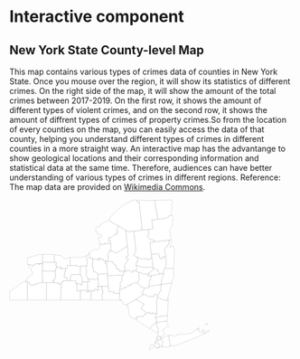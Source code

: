 # Interactive component

## New York State County-level Map

This map contains various types of crimes data of counties in New York State. Once you mouse over the region, it will show its statistics of different crimes. On the right side of the map, it will show the amount of the total crimes between 2017-2019. On the first row, it shows the amount of different types of violent crimes, and on the second row, it shows the amount of diffrent types of crimes of property crimes.So from the location of every counties on the map, you can easily access the data of that county, helping you understand different types of crimes in different counties in a more straight way. An interactive map has the advantange to show geological locations and their corresponding information and statistical data at the same time. Therefore, audiences can have better understanding of various types of crimes in different regions. Reference: The map data are provided on [Wikimedia Commons](https://commons.wikimedia.org/wiki/File:Map_of_New_York_County_Outlines.svg). 

<script src="https://d3js.org/d3.v6.min.js"></script>
<div id="map">
<svg  xmlns="&ns_svg;" xmlns:xlink="&ns_xlink;" xmlns:a="http://ns.adobe.com/AdobeSVGViewerExtensions/3.0/"
	 width="900" height="475.573242" viewBox="0 0 900 475.573242"
	 style="overflow:visible;enable-background:new 0 0 800 475.573242" xml:space="preserve">
	<style type="text/css">
	<![CDATA[
		.st0{fill:#FFFFFF;stroke:#000000;stroke-width:0.25;}
		.st1{fill:none;stroke:#000044;stroke-width:0.5;}
	]]>
	</style>
	<metadata>                                                                                                         <?xpacket end='w'?>
	</metadata>
		<g id="Layer_1">
			<g fill="#FFFFFF" stroke="#000000" stroke-width="0.25">
				<polygon id="St_Lawrence" class="st0" points="404.480957,7.098633 404.581543,7.098633 404.581543,7.098633 
					406.171387,7.099609 406.171387,7.099609 406.218262,7.109375 406.218262,7.109375 406.313965,7.109375 408.001465,7.123047 
					408.001465,7.123047 408.050293,7.123047 408.050293,7.123047 410.122559,7.138672 410.591309,11.53125 410.591309,11.53125 
					410.658691,12.194336 410.658691,12.194336 410.975098,15.248047 411.033691,15.87793 411.033691,15.87793 
					411.072754,16.299805 411.072754,16.299805 411.11084,16.749023 411.11084,16.749023 411.133301,16.926758 
					411.133301,16.926758 411.17334,17.178711 411.17334,17.178711 411.187988,17.257813 411.187988,17.257813 
					411.373535,19.121094 411.373535,19.121094 411.468262,19.978516 411.468262,19.978516 411.637207,21.573242 
					411.663574,21.824219 411.663574,21.824219 411.669434,21.883789 411.669434,21.883789 411.718262,22.357422 
					411.878418,23.915039 412.07959,25.835938 412.334473,28.165039 412.334473,28.165039 412.406738,28.860352 
					412.406738,28.860352 412.60498,30.820313 412.883301,33.274414 413.108887,35.101563 413.237793,36.119141 
					414.313965,44.297852 415.774902,57.789063 415.774902,57.789063 415.861816,58.507813 415.861816,58.507813 
					416.781738,66.724609 416.908691,68.005859 416.908691,68.005859 417.192871,70.21582 418.563965,80.908203 
					418.689941,82.144531 418.689941,82.144531 418.693848,82.176758 418.693848,82.176758 418.744629,82.666992 
					418.744629,82.666992 418.759277,82.803711 418.759277,82.803711 418.89502,84.12207 419.361816,88.689453 
					419.361816,88.689453 419.373535,88.807617 419.373535,88.807617 419.41748,89.248047 417.913574,89.375977 
					417.981934,90.061523 418.659668,96.743164 418.659668,96.743164 409.546387,97.887695 402.388184,98.783203 
					400.023926,99.015625 393.138184,99.804688 393.138184,99.804688 390.327637,100.147461 376.449707,101.87207 
					367.859863,96.983398 367.859863,96.983398 360.578613,92.871094 359.109863,92.056641 356.509277,90.614258 
					356.199707,90.442383 355.896973,90.248047 354.818848,89.558594 350.432129,86.97168 350.432129,86.97168 
					350.390137,86.948242 350.390137,86.948242 348.404785,85.807617 345.793457,84.316406 345.793457,84.316406 
					345.782715,84.310547 345.782715,84.310547 344.882324,83.855469 344.362793,83.523438 344.222168,83.499023 
					344.222168,83.499023 344.098145,83.444336 343.831543,83.179688 343.831543,83.179688 343.82959,83.177734 
					343.82959,83.177734 343.540527,82.996094 343.154785,82.851563 343.154785,82.851563 342.657715,82.542969 
					342.296387,82.240234 341.976074,82.175781 341.718262,81.853516 341.114746,81.485352 341.114746,81.485352 
					340.691895,81.240234 340.565918,81.125 340.565918,81.125 338.980957,80.226563 338.980957,80.226563 338.60498,80.023438 
					338.60498,80.023438 338.316895,79.818359 338.316895,79.818359 338.036621,79.650391 338.036621,79.650391 
					337.747559,79.494141 337.747559,79.494141 334.470215,77.612305 334.470215,77.612305 334.337402,77.535156 
					334.337402,77.535156 334.044434,77.364258 331.077637,75.694336 331.077637,75.694336 329.898926,75.02832 
					329.898926,75.02832 327.82373,73.87793 327.82373,73.87793 327.500488,73.707031 327.500488,73.707031 325.099121,72.322266 
					325.099121,72.322266 324.98877,72.25293 324.98877,72.25293 322.661621,70.796875 321.374512,70.075195 320.215332,69.393555 
					315.594238,66.603516 314.29834,65.8125 312.666504,64.820313 312.666504,64.820313 315.806152,61.77832 316.557129,58.803711 
					316.850098,57.641602 320.174316,53 322.413574,50.976563 323.308105,50.168945 325.745605,47.568359 328.481934,45.010742 
					328.568848,44.939453 328.602051,44.912109 329.604004,44.083984 331.894043,42.192383 332.003418,42.102539 
					332.645996,41.451172 333.606934,40.478516 334.999512,39.069336 339.540527,34.574219 339.796387,34.321289 
					340.838379,33.291016 340.97998,33.150391 340.999512,33.130859 341.278809,32.933594 341.461426,32.806641 
					343.066895,31.676758 343.097168,31.65625 343.097168,31.65625 343.26123,31.541016 344.410645,30.526367 344.825684,30.160156 
					345.942871,29.173828 347.557129,27.75 348.36084,26.430664 349.711426,25.950195 350.48291,25.260742 351.685059,24.9375 
					351.881348,24.663086 352.163574,24.269531 353.749512,22.580078 354.772949,22.495117 356.881348,20.487305 
					356.952637,20.418945 356.861816,19.298828 358.821777,18.00293 360.012207,17.376953 361.030762,17.111328 361.813965,16.4375 
					362.16748,16.133789 363.181152,16.035156 363.98877,15.232422 365.230957,15.021484 365.773926,14.621094 
					366.409668,14.425781 368.262207,13.365234 370.035645,12.639648 370.037598,12.635742 370.571777,11.730469 
					370.753418,11.420898 371.891113,10.792969 372.709473,10.544922 373.059082,10.439453 373.739746,9.822266 
					375.960449,9.524414 376.172363,9.496094 376.675293,9.03418 379.302246,7.774414 380.236816,7.114258 381.060059,6.532227 
					381.499512,5.743164 381.530762,5.142578 382.05127,4.532227 383.675293,3.907227 385.737793,3.774414 386.316895,3.799805 
					388.835449,3.911133 389.413574,2.924805 390.444824,2.15918 391.293457,2.021484 391.979004,2.030273 392.262207,1.948242 
					392.518066,1.873047 392.919434,1.688477 393.023926,1.641602 393.116699,1.598633 393.777832,1.083984 394.69873,0.623047 
					395.346191,0.5 395.900879,0.8125 396.411621,0.742188 397.038574,1.008789 397.518066,1.205078 398.020996,1.676758 
					399.972168,1.754883 400.654785,2.695313 400.899902,2.785156 401.900879,3.15332 402.968262,3.169922 403.374512,2.704102 
					403.374512,2.704102 403.562012,4.579102 403.566895,4.62793 403.847168,7.098633 "/>
				<polygon id="Clinton" class="st0" points="459.470215,4.260742 459.279785,2.608398 459.279785,2.608398 471.504395,2.036133 
					476.249512,1.923828 480.433105,1.824219 487.435059,1.859375 489.311035,1.820313 490.294434,1.800781 496.652832,1.564453 
					499.11084,1.472656 499.927246,1.442383 505.265137,1.244141 506.48291,1.198242 508.578613,1.150391 510.408691,1.108398 
					512.081543,1.070313 512.88623,1.051758 513.294434,1.042969 514.021973,1.026367 514.021973,1.026367 513.456543,2.762695 
					513.203613,3.1875 513.197754,3.197266 513.102051,3.492188 513.143066,3.837891 513.175293,3.953125 513.241699,4.196289 
					513.45459,4.661133 513.794434,5.128906 513.893066,5.265625 514.315918,5.688477 514.373535,5.746094 514.412598,5.865234 
					514.439941,6.307617 514.304199,8.110352 514.393066,10.132813 514.356934,10.753906 514.354004,10.807617 
					514.341309,10.832031 514.310059,10.891602 514.184082,11.12793 513.64502,11.476563 513.543457,11.568359 
					513.179199,11.893555 512.975098,12.192383 512.825684,12.525391 512.645996,12.954102 512.493652,13.560547 
					512.447754,13.794922 512.428223,13.896484 512.154785,15.285156 511.943848,16.163086 511.715332,16.610352 
					511.415527,16.786133 511.086426,17.175781 510.960449,18.040039 510.963379,18.4375 510.965332,18.444336 
					511.115723,19.173828 511.175293,19.242188 511.444824,19.351563 511.766113,19.936523 511.900879,20.105469 
					511.946777,20.145508 512.032715,20.222656 512.218262,20.386719 512.825684,20.716797 513.07666,20.907227 
					513.194824,21.023438 513.456543,21.442383 514.637207,22.680664 514.718262,22.93457 514.757324,23.248047 
					514.800293,24.007813 514.816895,24.289063 514.819824,24.344727 514.770996,24.719727 514.614746,25.044922 
					513.932129,25.654297 513.706543,26.000977 513.57666,26.498047 513.221191,27.563477 513.158691,27.751953 
					513.151855,27.771484 513.123535,27.858398 512.85791,28.307617 512.368652,28.912109 512.227051,29.276367 
					512.228027,29.308594 512.237793,29.712891 512.26709,30.97168 512.228027,33.5625 512.227051,33.632813 512.355957,33.829102 
					512.566895,34.150391 512.567871,34.239258 512.248535,34.97168 511.86084,35.254883 511.897949,35.370117 
					512.078613,35.628906 512.095215,35.920898 511.785645,36.023438 511.725098,36.083984 511.716309,36.183594 
					511.654785,36.946289 511.866699,37.226563 511.898926,37.499023 511.824707,37.599609 511.627441,37.579102 
					511.541504,37.619141 511.145996,38.203125 511.154785,38.370117 511.230957,38.510742 511.233887,38.607422 
					510.819824,39.359375 511.187012,39.80957 511.092285,39.926758 510.529785,40.345703 510.498535,40.432617 
					510.558105,40.707031 510.57959,40.808594 510.600098,40.905273 510.595215,40.950195 510.574707,41.136719 
					510.552246,41.336914 510.484863,41.678711 510.274902,42.104492 510.253418,42.237305 510.286621,42.357422 
					510.837402,42.884766 510.911621,43.192383 511.002441,43.566406 511.01416,43.614258 511.036621,43.65625 
					511.324707,44.206055 511.365723,44.456055 511.327637,44.641602 511.239746,44.810547 510.966309,45.124023 
					510.940918,45.15332 510.937012,45.179688 510.924316,45.286133 511.248535,45.725586 511.419434,46.049805 
					511.520996,46.741211 512.090332,47.572266 512.544434,47.986328 512.665527,48.09668 512.929199,48.583008 
					512.966309,48.613281 512.997559,48.639648 513.057129,48.6875 513.470215,48.847656 514.037598,49.213867 
					514.371582,49.619141 514.381348,49.745117 514.381348,49.745117 509.428223,50.216797 504.364746,50.708008 
					504.276855,50.854492 504.342285,50.947266 504.342285,50.947266 504.288574,51.129883 504.447754,51.192383 
					504.601074,51.551758 504.406738,52.020508 504.736816,52.279297 504.736816,52.279297 504.700684,52.55957 
					504.253418,52.674805 503.778809,53.19043 503.86084,53.754883 503.781738,53.851563 503.138184,53.976563 
					503.030762,54.118164 502.818848,54.532227 502.406738,54.705078 502.225098,54.922852 502.16748,55.320313 
					501.95166,55.608398 501.86084,55.790039 501.534668,55.94043 500.934082,56.006836 500.155762,55.916992 499.547363,55.735352 
					499.319824,55.920898 498.602051,56.077148 497.057129,56.52832 496.858887,56.716797 496.700684,56.980469 
					496.630371,57.453125 496.512207,57.708008 496.331543,57.904297 495.768066,58.304688 495.468262,58.413086 
					494.995605,58.392578 494.501465,58.566406 494.216309,58.749023 494.038574,58.698242 493.873535,58.582031 
					493.758301,58.583984 493.284668,59.061523 492.57959,59.382813 492.315918,59.453125 492.166504,59.439453 
					491.435059,59.115234 491.155762,59.044922 491.062012,59.083008 490.702637,59.435547 490.355957,59.646484 
					489.476074,59.913086 489.130371,60.070313 488.805176,60.556641 487.838379,60.829102 487.659668,60.857422 
					487.659668,60.857422 487.403809,60.873047 486.968262,60.768555 486.592285,60.910156 486.313965,60.862305 
					486.313965,60.862305 485.830566,60.708984 485.567871,60.80957 485.44873,60.916992 485.415527,60.378906 
					485.371582,60.382813 483.70752,60.510742 481.615723,60.668945 468.697754,62.045898 468.697754,62.045898 
					467.921387,55.111328 467.921387,55.111328 467.914551,55.040039 467.914551,55.040039 467.853027,54.195313 
					466.837402,46.663086 465.800293,46.802734 465.684082,45.905273 465.105957,40.763672 464.380371,34.489258 
					464.380371,34.489258 464.347168,34.200195 464.347168,34.200195 464.319824,33.958008 464.180176,32.707031 
					462.562012,32.848633 462.263184,29.825195 462.263184,29.825195 462.250488,29.702148 462.250488,29.702148 
					462.024902,27.599609 461.979004,27.162109 461.979004,27.162109 461.859863,26.149414 461.859863,26.149414 
					461.703613,25.003906 461.703613,25.003906 461.666504,24.736328 461.666504,24.736328 461.499512,23.383789 
					461.463379,23.083008 461.463379,23.083008 461.41748,22.605469 461.41748,22.605469 461.414551,22.570313 
					461.414551,22.570313 461.409668,22.510742 461.409668,22.510742 461.36377,22.25293 461.36377,22.25293 461.215332,21.237305 
					461.215332,21.237305 460.937012,19.286133 460.995605,15.540039 460.995605,15.540039 460.935059,14.137695 
					460.935059,14.137695 460.788574,12.738281 460.214355,9.297852 460.214355,9.297852 460.07373,8.507813 460.07373,8.507813 
					459.785645,6.500977 459.785645,6.500977 459.785645,6.486328 459.785645,6.486328 "/>
				<polygon id="Franklin" class="st0" points="459.470215,4.260742 459.785645,6.486328 459.785645,6.486328 459.785645,6.500977 
					459.785645,6.500977 460.07373,8.507813 460.07373,8.507813 460.214355,9.297852 460.214355,9.297852 460.788574,12.738281 
					460.935059,14.137695 460.935059,14.137695 460.995605,15.540039 460.995605,15.540039 460.937012,19.286133 
					461.215332,21.237305 461.215332,21.237305 461.36377,22.25293 461.36377,22.25293 461.409668,22.510742 461.409668,22.510742 
					461.414551,22.570313 461.414551,22.570313 461.41748,22.605469 461.41748,22.605469 461.463379,23.083008 
					461.463379,23.083008 461.499512,23.383789 461.666504,24.736328 461.666504,24.736328 461.703613,25.003906 
					461.703613,25.003906 461.859863,26.149414 461.859863,26.149414 461.979004,27.162109 461.979004,27.162109 
					462.024902,27.599609 462.250488,29.702148 462.250488,29.702148 462.263184,29.825195 462.263184,29.825195 
					462.562012,32.848633 464.180176,32.707031 464.319824,33.958008 464.347168,34.200195 464.347168,34.200195 
					464.380371,34.489258 464.380371,34.489258 465.105957,40.763672 465.684082,45.905273 465.800293,46.802734 
					466.837402,46.663086 467.853027,54.195313 467.914551,55.040039 467.914551,55.040039 467.921387,55.111328 
					467.921387,55.111328 468.697754,62.045898 468.697754,62.045898 450.157715,64.401367 450.588379,67.78418 
					450.944824,70.244141 450.944824,70.244141 450.984863,70.544922 450.984863,70.544922 450.994629,70.617188 
					451.160645,71.793945 451.20459,72.079102 451.20459,72.079102 451.224121,72.211914 451.224121,72.211914 
					451.256348,72.419922 451.26709,72.492188 451.271973,72.524414 451.271973,72.524414 451.274902,72.541992 
					451.274902,72.541992 451.278809,72.56543 451.280762,72.577148 451.280762,72.577148 451.29541,72.645508 451.297363,72.65625 
					451.297363,72.65625 451.334473,72.900391 451.334473,72.900391 451.340332,72.930664 451.340332,72.930664 
					451.375488,73.128906 451.375488,73.128906 451.549316,74.112305 451.549316,74.112305 451.574707,74.259766 
					451.580566,74.294922 451.580566,74.294922 451.588379,74.333008 451.588379,74.333008 451.625488,74.543945 
					451.625488,74.543945 451.63623,74.609375 451.63623,74.609375 451.648926,74.680664 451.648926,74.680664 
					451.677246,74.836914 451.782715,75.698242 451.782715,75.698242 451.845215,76.266602 451.845215,76.266602 
					452.317871,80.84375 452.317871,80.84375 453.992676,92.714844 443.257324,94.033203 438.922363,94.505859 
					438.922363,94.505859 430.683105,95.449219 423.218262,96.287109 421.503418,96.412109 418.659668,96.743164 
					418.659668,96.743164 417.981934,90.061523 417.913574,89.375977 419.41748,89.248047 419.373535,88.807617 
					419.373535,88.807617 419.361816,88.689453 419.361816,88.689453 418.89502,84.12207 418.759277,82.803711 
					418.759277,82.803711 418.744629,82.666992 418.744629,82.666992 418.693848,82.176758 418.693848,82.176758 
					418.689941,82.144531 418.689941,82.144531 418.563965,80.908203 417.192871,70.21582 416.908691,68.005859 
					416.908691,68.005859 416.781738,66.724609 415.861816,58.507813 415.861816,58.507813 415.774902,57.789063 
					415.774902,57.789063 414.313965,44.297852 413.237793,36.119141 413.108887,35.101563 412.883301,33.274414 
					412.60498,30.820313 412.406738,28.860352 412.406738,28.860352 412.334473,28.165039 412.334473,28.165039 
					412.07959,25.835938 411.878418,23.915039 411.718262,22.357422 411.669434,21.883789 411.669434,21.883789 
					411.663574,21.824219 411.663574,21.824219 411.637207,21.573242 411.468262,19.978516 411.468262,19.978516 
					411.373535,19.121094 411.373535,19.121094 411.187988,17.257813 411.187988,17.257813 411.17334,17.178711 
					411.17334,17.178711 411.133301,16.926758 411.133301,16.926758 411.11084,16.749023 411.11084,16.749023 411.072754,16.299805 
					411.072754,16.299805 411.033691,15.87793 411.033691,15.87793 410.975098,15.248047 410.658691,12.194336 
					410.658691,12.194336 410.591309,11.53125 410.591309,11.53125 410.122559,7.138672 408.050293,7.123047 408.050293,7.123047 
					408.001465,7.123047 408.001465,7.123047 406.313965,7.109375 406.218262,7.109375 406.218262,7.109375 406.171387,7.099609 
					406.171387,7.099609 404.581543,7.098633 404.581543,7.098633 404.480957,7.098633 404.480957,7.098633 403.847168,7.098633 
					403.566895,4.62793 403.562012,4.579102 403.374512,2.704102 403.374512,2.704102 403.666504,2.368164 405.311035,1.81543 
					406.754395,2.196289 407.197754,2.15918 407.628418,2.06543 408.085449,1.991211 408.554199,2.207031 409.709473,2.21875 
					415.741699,2.282227 417.550293,2.300781 420.812012,2.378906 420.82959,2.378906 420.846191,2.379883 424.869629,2.475586 
					425.66748,2.519531 426.124512,2.544922 434.047363,2.980469 434.657715,3.014648 434.935059,3.013672 439.478027,2.999023 
					442.025879,2.991211 442.390137,2.990234 442.740723,2.988281 444.903809,3.009766 444.903809,3.009766 444.903809,3.009766 
					449.727051,3.056641 449.88623,3.049805 449.895996,3.048828 459.279785,2.608398 459.279785,2.608398 "/>
				<polygon id="Essex" class="st0" points="504.342285,50.947266 504.276855,50.854492 504.364746,50.708008 509.428223,50.216797 
					514.381348,49.745117 514.381348,49.745117 514.334473,49.96582 514.327637,49.994141 514.352051,50.118164 
					514.930176,50.874023 514.944824,50.892578 515.000488,51.066406 515.019043,51.324219 515.024902,51.40625 
					515.115723,51.597656 515.190918,51.673828 515.557129,51.816406 515.709473,52.008789 515.782715,52.579102 
					515.758301,52.936523 515.765137,52.976563 515.771973,53.021484 515.805176,53.233398 515.931152,53.408203 
					516.441895,53.90332 516.935059,54.628906 517.078613,55.482422 517.118652,56.161133 517.437012,56.99707 
					517.480957,57.116211 517.524902,57.438477 517.557129,57.676758 517.558105,57.709961 517.57373,58.423828 
					517.574707,58.448242 517.462402,59.419922 517.85498,60.34668 517.983887,60.905273 517.981934,60.923828 
					517.978027,60.988281 517.964355,61.220703 517.789551,62.188477 516.632324,64.891602 516.479004,65.719727 
					516.270996,66.370117 516.109863,66.636719 515.796387,66.984375 515.04248,67.685547 514.786621,68.074219 
					514.677246,68.898438 514.700684,69.692383 515.285645,71.005859 515.462402,71.618164 515.552246,72.110352 
					515.564941,72.995117 515.564941,73.004883 515.508301,73.643555 515.533691,74.611328 515.690918,75.504883 
					516.124512,76.958008 516.487793,77.761719 516.590332,78.369141 516.443848,79.302734 516.406738,79.401367 
					516.14209,80.098633 515.888184,80.961914 515.584473,81.554688 515.497559,81.584961 515.126465,81.491211 
					515.032715,81.517578 514.748535,81.862305 514.529785,82.010742 514.013184,82.168945 514.087402,82.538086 
					513.480957,82.977539 513.407715,83.44043 513.092285,83.686523 513.052246,83.762695 513.050293,84.111328 
					512.839355,84.463867 512.554199,85.075195 512.51123,85.266602 511.817871,85.686523 511.679199,85.9375 511.44873,86.177734 
					511.256348,86.22168 510.89209,86.460938 510.753418,86.882813 510.645996,86.941406 510.493652,86.958984 510.39209,86.970703 
					510.362793,86.998047 510.226074,87.121094 510.20752,87.311523 510.242676,87.620117 510.296387,88.099609 
					510.299316,88.132813 510.241699,88.318359 509.803223,88.707031 509.721191,88.910156 509.681152,89.146484 509.73877,89.4375 
					509.840332,89.639648 509.82959,89.72168 509.57373,90.12793 509.501465,90.854492 509.281738,91.849609 509.210449,92.013672 
					508.822754,92.530273 508.534668,92.692383 508.211426,93.217773 508.209473,93.354492 508.372559,93.926758 
					508.534668,94.822266 508.566895,95.332031 508.528809,95.464844 508.513184,95.518555 508.166504,96.724609 
					507.828613,97.413086 507.133301,98.826172 507.056152,99.633789 506.912598,100.501953 506.453613,102.438477 
					506.521973,102.693359 507.010254,103.095703 507.23291,103.205078 507.26123,103.243164 507.270996,103.254883 
					507.622559,103.724609 507.859863,103.803711 508.322754,104.064453 508.609863,104.334961 508.853027,104.926758 
					508.992676,105.459961 508.993652,105.958008 508.57373,108.613281 508.465332,108.978516 508.463379,109.266602 
					508.572754,109.726563 508.92627,110.595703 509.029785,112.539063 508.784668,114.206055 508.853027,114.526367 
					509.112793,115.169922 509.397949,115.874023 509.691895,117.069336 509.80127,117.344727 510.79248,118.614258 
					511.366699,119.733398 511.535645,120.196289 511.54834,120.230469 511.539551,120.376953 511.125488,121.375977 
					510.952637,121.944336 510.913574,122.333984 510.907715,122.388672 510.918457,122.416992 510.925293,122.438477 
					510.992676,122.637695 511.572754,123.15625 511.675293,123.306641 511.692871,123.404297 511.577637,123.69043 
					511.344238,124.032227 510.92334,124.246094 510.400879,124.761719 510.256348,125.081055 510.052246,125.833984 
					510.072754,125.982422 510.247559,126.339844 510.811035,126.766602 511.007324,127.014648 511.129395,127.283203 
					511.129395,127.283203 510.258301,127.370117 510.258301,127.370117 510.105957,127.394531 510.105957,127.394531 
					509.812988,127.423828 509.812988,127.423828 509.234863,127.479492 509.234863,127.479492 509.164551,127.487305 
					509.164551,127.487305 509.109863,127.492188 509.109863,127.492188 509.012207,127.50293 509.012207,127.50293 
					507.740723,127.637695 507.740723,127.637695 506.415527,127.777344 506.415527,127.777344 505.655762,127.847656 
					502.54541,128.166992 492.358887,129.507813 490.419434,129.754883 478.66748,131.244141 473.223145,131.915039 
					473.223145,131.915039 473.194824,131.919922 473.194824,131.919922 471.977051,132.070313 471.797363,132.09375 
					471.797363,132.09375 471.156738,132.1875 471.156738,132.1875 470.760254,132.236328 470.760254,132.236328 
					456.911621,133.990234 456.911621,133.990234 456.825684,133.902344 456.782715,133.748047 456.871582,133.19043 
					457.018066,132.780273 457.057129,132.262695 457.039551,131.791992 457.093262,131.5 457.186035,131.189453 
					457.537598,130.678711 457.780762,130.137695 457.782715,130.071289 457.605957,129.723633 457.547363,129.210938 
					457.706543,128.78418 457.706543,128.547852 457.154785,128.362305 456.443848,128.216797 455.906738,127.990234 
					455.27002,127.672852 454.873535,127.353516 454.620605,127.233398 454.439941,127.375 454.318848,127.672852 
					454.137207,127.709961 453.727051,127.52832 453.227051,127.626953 452.723145,127.301758 451.995605,127.167969 
					451.505371,126.734375 450.377441,126.303711 450.438965,125.816406 450.371582,125.486328 450.314941,125.388672 
					449.862793,125.128906 449.544434,125.079102 449.193848,125.05957 448.91748,125.12207 448.668457,125.253906 
					448.437012,125.444336 447.956543,125.401367 447.444824,125.669922 446.425293,125.634766 445.396973,125.985352 
					445.281738,126.063477 444.571777,126.929688 444.378418,127.02832 438.408691,119.75293 438.408691,119.75293 
					434.526855,115.015625 440.992676,110.335938 440.595215,107.263672 440.595215,107.263672 438.922363,94.505859 
					438.922363,94.505859 443.257324,94.033203 453.992676,92.714844 452.317871,80.84375 452.317871,80.84375 
					451.845215,76.266602 451.845215,76.266602 451.782715,75.698242 451.782715,75.698242 451.677246,74.836914 
					451.648926,74.680664 451.648926,74.680664 451.63623,74.609375 451.63623,74.609375 451.625488,74.543945 
					451.625488,74.543945 451.588379,74.333008 451.588379,74.333008 451.580566,74.294922 451.580566,74.294922 
					451.574707,74.259766 451.549316,74.112305 451.549316,74.112305 451.375488,73.128906 451.375488,73.128906 
					451.340332,72.930664 451.340332,72.930664 451.334473,72.900391 451.334473,72.900391 451.297363,72.65625 
					451.297363,72.65625 451.29541,72.645508 451.280762,72.577148 451.280762,72.577148 451.278809,72.56543 451.274902,72.541992 
					451.274902,72.541992 451.271973,72.524414 451.271973,72.524414 451.26709,72.492188 451.256348,72.419922 
					451.224121,72.211914 451.224121,72.211914 451.20459,72.079102 451.20459,72.079102 451.160645,71.793945 
					450.994629,70.617188 450.984863,70.544922 450.984863,70.544922 450.944824,70.244141 450.944824,70.244141 
					450.588379,67.78418 450.157715,64.401367 468.697754,62.045898 468.697754,62.045898 481.615723,60.668945 
					483.70752,60.510742 485.371582,60.382813 485.415527,60.378906 485.44873,60.916992 485.567871,60.80957 485.830566,60.708984 
					486.313965,60.862305 486.313965,60.862305 486.592285,60.910156 486.968262,60.768555 487.403809,60.873047 
					487.659668,60.857422 487.659668,60.857422 487.838379,60.829102 488.805176,60.556641 489.130371,60.070313 
					489.476074,59.913086 490.355957,59.646484 490.702637,59.435547 491.062012,59.083008 491.155762,59.044922 
					491.435059,59.115234 492.166504,59.439453 492.315918,59.453125 492.57959,59.382813 493.284668,59.061523 
					493.758301,58.583984 493.873535,58.582031 494.038574,58.698242 494.216309,58.749023 494.501465,58.566406 
					494.995605,58.392578 495.468262,58.413086 495.768066,58.304688 496.331543,57.904297 496.512207,57.708008 
					496.630371,57.453125 496.700684,56.980469 496.858887,56.716797 497.057129,56.52832 498.602051,56.077148 
					499.319824,55.920898 499.547363,55.735352 500.155762,55.916992 500.934082,56.006836 501.534668,55.94043 
					501.86084,55.790039 501.95166,55.608398 502.16748,55.320313 502.225098,54.922852 502.406738,54.705078 502.818848,54.532227 
					503.030762,54.118164 503.138184,53.976563 503.781738,53.851563 503.86084,53.754883 503.778809,53.19043 
					504.253418,52.674805 504.700684,52.55957 504.736816,52.279297 504.736816,52.279297 504.406738,52.020508 
					504.601074,51.551758 504.447754,51.192383 504.288574,51.129883 "/>
				<polygon id="Jefferson" class="st0" points="312.666504,64.820313 314.29834,65.8125 315.594238,66.603516 
					320.215332,69.393555 321.374512,70.075195 322.661621,70.796875 324.98877,72.25293 324.98877,72.25293 325.099121,72.322266 
					325.099121,72.322266 327.500488,73.707031 327.500488,73.707031 327.82373,73.87793 327.82373,73.87793 329.898926,75.02832 
					329.898926,75.02832 331.077637,75.694336 331.077637,75.694336 334.044434,77.364258 334.337402,77.535156 
					334.337402,77.535156 334.470215,77.612305 334.470215,77.612305 337.747559,79.494141 337.747559,79.494141 
					338.036621,79.650391 338.036621,79.650391 338.316895,79.818359 338.316895,79.818359 338.60498,80.023438 
					338.60498,80.023438 338.980957,80.226563 338.980957,80.226563 340.565918,81.125 340.565918,81.125 340.691895,81.240234 
					341.114746,81.485352 341.114746,81.485352 341.718262,81.853516 341.976074,82.175781 342.296387,82.240234 
					342.657715,82.542969 343.154785,82.851563 343.154785,82.851563 343.540527,82.996094 343.82959,83.177734 
					343.82959,83.177734 343.831543,83.179688 343.831543,83.179688 344.098145,83.444336 344.222168,83.499023 
					344.222168,83.499023 344.362793,83.523438 344.882324,83.855469 345.782715,84.310547 345.782715,84.310547 
					338.774902,94.851563 337.80127,96.351563 340.802246,98.186523 340.821777,98.197266 342.710449,99.375977 
					341.585449,101.234375 341.253418,101.782227 342.003418,102.246094 341.311035,103.358398 341.312012,103.547852 
					341.325684,106.161133 337.472168,106.306641 337.533691,106.75 337.67627,107.592773 337.972168,110.027344 
					338.040527,110.545898 335.29834,110.810547 335.189941,110.560547 335.063965,110.489258 334.876465,110.484375 
					334.815918,110.536133 334.382324,110.624023 334.070801,110.692383 333.739746,110.670898 333.564941,110.604492 
					333.179199,110.170898 331.788574,111.264648 330.966309,111.90918 330.966309,111.90918 330.92334,111.980469 
					330.92334,111.980469 330.887207,111.985352 330.887207,111.985352 330.116699,112.581055 330.116699,112.581055 
					329.317871,113.246094 326.154785,115.765625 325.098145,116.605469 325.041504,116.654297 325.041504,116.654297 
					324.984863,116.689453 324.984863,116.689453 323.362793,117.918945 323.362793,117.918945 323.290527,117.94043 
					323.290527,117.94043 322.741699,118.373047 322.741699,118.373047 322.322754,118.710938 322.322754,118.710938 
					321.712402,119.160156 321.712402,119.160156 321.043457,119.701172 321.043457,119.701172 321.035645,119.714844 
					321.035645,119.714844 320.819824,119.891602 314.227051,119.34668 314.156738,120.615234 313.672363,126.211914 
					313.430176,129.023438 313.430176,129.023438 315.904785,129.169922 315.904785,129.169922 315.95459,129.172852 
					315.95459,129.172852 317.41748,129.280273 317.41748,129.280273 318.531738,129.390625 319.066895,134.677734 
					319.508301,139.831055 319.508301,139.831055 318.456543,139.730469 318.456543,139.730469 315.956543,139.494141 
					315.956543,139.494141 312.171387,139.137695 311.500488,139.12793 309.13623,138.844727 306.526855,138.649414 
					306.526855,138.649414 305.287598,138.532227 305.287598,138.532227 301.500488,138.180664 299.465332,137.926758 
					299.712402,142.008789 295.369629,141.589844 294.604004,141.504883 294.604004,141.504883 293.325684,141.366211 
					293.325684,141.366211 291.70459,141.199219 288.86377,140.987305 285.432129,140.740234 285.432129,140.740234 
					285.037598,136.695313 284.983887,136.384766 284.945801,136.15625 284.415527,133.044922 284.217285,132.225586 
					283.64209,129.844727 283.302246,128.4375 283.140137,127.769531 283.130371,127.730469 283.07373,127.652344 
					282.960449,127.499023 282.57373,126.974609 281.461426,125.463867 280.11377,124.168945 279.247559,123.837891 
					278.807129,123.552734 278.713379,122.8125 278.854004,122.010742 279.371582,121.518555 279.935059,120.963867 
					280.54541,120.469727 281.484863,120.223633 282.001465,119.976563 282.705566,120.038086 283.272949,120.283203 
					283.927246,121.148438 285.237793,121.341797 285.291504,121.349609 286.050293,120.901367 287.023926,120.023438 
					288.812012,118.972656 289.831543,118.852539 290.810059,118.402344 291.289551,117.885742 291.359863,117.27832 
					291.470215,116.323242 291.050293,114.257813 291.036621,114.19043 290.776855,113.426758 290.723145,112.875 
					290.729004,111.917969 290.665527,111.791992 290.662598,111.78418 290.345215,111.142578 289.786621,110.870117 
					289.718262,110.879883 287.888184,111.132813 287.513184,110.841797 286.682129,110.196289 286.631348,110.177734 
					284.817871,109.538086 283.228027,108.977539 282.522949,109.484375 281.91748,109.705078 281.286621,109.705078 
					280.807129,109.671875 280.328613,109.473633 279.976074,109.175781 279.976074,108.5 280.133301,107.628906 
					279.898926,107.043945 278.91748,106.200195 278.446777,105.964844 277.731934,105.767578 277.555176,105.303711 
					277.45459,104.774414 277.505371,103.914063 277.703613,102.460938 277.713379,102.391602 277.430176,101.15918 
					277.135254,100.922852 272.647949,99.71875 272.60791,97.961914 272.114746,96.621094 272.364746,95.436523 
					272.818848,94.213867 273.01709,93.171875 273.01709,93.171875 273.018066,93.170898 273.279785,92.755859 
					276.460449,86.264648 278.54834,85.767578 280.250488,85.744141 281.499512,85.726563 281.833496,85.779297 
					284.930176,84.637695 285.327637,84.411133 286.165527,83.933594 288.330566,82.005859 288.524902,77.682617 
					291.001465,76.017578 291.255371,76.175781 291.347168,76.233398 292.020996,76.205078 292.518066,75.871094 
					293.684082,75.711914 295.790527,74.004883 297.854004,72.333008 300.803223,71.05957 301.39209,70.672852 
					302.810059,70.686523 302.880371,70.686523 303.032715,70.711914 303.033691,70.712891 303.209473,70.741211 
					303.484863,70.816406 303.628418,71.083008 303.856934,71.166992 305.509277,70.505859 306.29834,69.847656 
					307.114746,69.40625 307.691895,68.767578 308.433105,68.515625 311.752441,65.706055 "/>
				<polygon id="Lewis" class="st0" points="345.782715,84.310547 345.793457,84.316406 345.793457,84.316406 348.404785,85.807617 
					350.390137,86.948242 350.390137,86.948242 350.432129,86.97168 350.432129,86.97168 354.818848,89.558594 
					355.896973,90.248047 356.199707,90.442383 356.509277,90.614258 359.109863,92.056641 360.578613,92.871094 
					367.859863,96.983398 367.859863,96.983398 368.346191,102.015625 368.952637,108.508789 368.994629,108.947266 
					368.994629,108.947266 368.994629,108.975586 368.994629,108.975586 369.624512,115.546875 370.145996,120.282227 
					370.115723,120.578125 370.22998,121.670898 371.056152,130.651367 371.502441,135.149414 371.502441,135.584961 
					371.623535,136.504883 371.628418,136.561523 372.242676,143.071289 372.659668,147.56543 372.659668,147.56543 
					371.128418,148.486328 371.128418,148.486328 371.118652,148.491211 371.118652,148.491211 371.098145,148.50293 
					371.098145,148.50293 368.537598,150.058594 368.537598,150.058594 366.866699,151.074219 366.866699,151.074219 
					363.452637,153.132813 361.655762,154.235352 361.655762,154.235352 361.502441,154.326172 361.502441,154.326172 
					361.191895,154.501953 361.191895,154.501953 360.499512,154.897461 360.499512,154.897461 360.459473,154.935547 
					360.459473,154.935547 359.788574,155.333984 359.788574,155.333984 356.98291,156.992188 356.98291,156.992188 
					356.665527,157.189453 356.665527,157.189453 356.549316,157.266602 356.549316,157.266602 356.528809,157.279297 
					356.528809,157.279297 356.211426,157.47168 356.211426,157.47168 356.181152,157.489258 356.181152,157.489258 
					355.394043,157.957031 355.260254,158.035156 353.328613,159.189453 352.694824,159.568359 352.694824,159.568359 
					350.080566,161.163086 347.527832,162.730469 339.460449,167.6875 338.79248,168.089844 336.478027,167.435547 
					334.341309,166.744141 334.341309,166.744141 332.865723,166.296875 332.865723,166.296875 330.914551,165.708008 
					330.914551,165.708008 330.899902,165.704102 330.899902,165.704102 330.312012,165.52832 329.163574,165.200195 
					329.163574,165.200195 328.729004,165.070313 328.729004,165.070313 328.48291,164.998047 328.48291,164.998047 
					326.367676,164.368164 325.500488,164.12793 325.500488,164.12793 325.26709,164.05957 325.26709,164.05957 
					324.459473,163.81543 324.459473,163.81543 323.912598,163.649414 323.912598,163.649414 323.245605,163.461914 
					323.245605,163.461914 320.977051,162.774414 320.977051,162.774414 320.970215,162.610352 320.970215,162.610352 
					320.887207,160.451172 320.887207,160.451172 320.807129,158.810547 320.807129,158.810547 320.806152,158.795898 
					320.806152,158.795898 320.780762,158.285156 320.780762,158.285156 320.778809,158.245117 320.778809,158.245117 
					320.758301,157.827148 320.758301,157.827148 320.699707,156.368164 320.574707,154.863281 320.430176,151.694336 
					320.239746,149.84082 320.26123,149.314453 320.130371,146.532227 319.970215,145.288086 319.911621,144.484375 
					319.813965,143.254883 319.508301,139.831055 319.508301,139.831055 319.066895,134.677734 318.531738,129.390625 
					317.41748,129.280273 317.41748,129.280273 315.95459,129.172852 315.95459,129.172852 315.904785,129.169922 
					315.904785,129.169922 313.430176,129.023438 313.430176,129.023438 313.672363,126.211914 314.156738,120.615234 
					314.227051,119.34668 320.819824,119.891602 321.035645,119.714844 321.035645,119.714844 321.043457,119.701172 
					321.043457,119.701172 321.712402,119.160156 321.712402,119.160156 322.322754,118.710938 322.322754,118.710938 
					322.741699,118.373047 322.741699,118.373047 323.290527,117.94043 323.290527,117.94043 323.362793,117.918945 
					323.362793,117.918945 324.984863,116.689453 324.984863,116.689453 325.041504,116.654297 325.041504,116.654297 
					325.098145,116.605469 326.154785,115.765625 329.317871,113.246094 330.116699,112.581055 330.116699,112.581055 
					330.887207,111.985352 330.887207,111.985352 330.92334,111.980469 330.92334,111.980469 330.966309,111.90918 
					330.966309,111.90918 331.788574,111.264648 333.179199,110.170898 333.564941,110.604492 333.739746,110.670898 
					334.070801,110.692383 334.382324,110.624023 334.815918,110.536133 334.876465,110.484375 335.063965,110.489258 
					335.189941,110.560547 335.29834,110.810547 338.040527,110.545898 337.972168,110.027344 337.67627,107.592773 
					337.533691,106.75 337.472168,106.306641 341.325684,106.161133 341.312012,103.547852 341.311035,103.358398 
					342.003418,102.246094 341.253418,101.782227 341.585449,101.234375 342.710449,99.375977 340.821777,98.197266 
					340.802246,98.186523 337.80127,96.351563 338.774902,94.851563 "/>
				<polygon id="Hamilton" class="st0" points="438.922363,94.505859 440.595215,107.263672 440.595215,107.263672 
					440.992676,110.335938 434.526855,115.015625 438.408691,119.75293 438.408691,119.75293 444.378418,127.02832 
					444.571777,126.929688 445.281738,126.063477 445.396973,125.985352 446.425293,125.634766 447.444824,125.669922 
					447.956543,125.401367 448.437012,125.444336 448.668457,125.253906 448.91748,125.12207 449.193848,125.05957 
					449.544434,125.079102 449.862793,125.128906 450.314941,125.388672 450.371582,125.486328 450.438965,125.816406 
					450.377441,126.303711 451.505371,126.734375 451.995605,127.167969 452.723145,127.301758 453.227051,127.626953 
					453.727051,127.52832 454.137207,127.709961 454.318848,127.672852 454.439941,127.375 454.620605,127.233398 
					454.873535,127.353516 455.27002,127.672852 455.906738,127.990234 456.443848,128.216797 457.154785,128.362305 
					457.706543,128.547852 457.706543,128.78418 457.547363,129.210938 457.605957,129.723633 457.782715,130.071289 
					457.780762,130.137695 457.537598,130.678711 457.186035,131.189453 457.093262,131.5 457.039551,131.791992 
					457.057129,132.262695 457.018066,132.780273 456.871582,133.19043 456.782715,133.748047 456.825684,133.902344 
					456.911621,133.990234 456.911621,133.990234 456.790527,134.005859 444.302246,135.650391 445.188965,143.162109 
					446.867676,157.47168 447.121582,159.657227 447.121582,159.657227 447.67627,164.512695 448.663574,173.15332 
					448.663574,173.15332 448.765137,173.94043 448.765137,173.94043 448.825684,174.414063 449.467285,179.401367 
					449.994629,183.396484 449.994629,183.396484 450.149902,184.62207 450.149902,184.62207 450.187012,184.916016 
					450.187012,184.916016 450.260254,185.496094 450.260254,185.496094 445.967285,185.876953 445.419434,185.925781 
					444.690918,185.991211 443.534668,186.107422 443.800293,188.916992 438.056152,189.419922 438.056152,189.419922 
					437.793457,189.442383 437.793457,189.442383 435.682129,189.62207 435.361816,186.792969 434.708496,186.795898 
					434.708496,186.795898 433.77002,186.894531 433.77002,186.894531 432.910645,187.005859 432.910645,187.005859 
					432.881348,187.008789 432.881348,187.008789 424.85498,187.711914 422.727051,187.871094 422.727051,187.871094 
					420.401855,188.041992 420.401855,188.041992 420.070801,188.067383 418.833496,188.148438 418.699707,188.211914 
					405.044434,182.092773 404.432129,181.819336 404.462402,182.119141 404.462402,182.119141 404.338379,182.054688 
					404.338379,182.054688 403.743652,181.791016 403.743652,181.791016 403.681152,181.764648 403.681152,181.764648 
					403.625488,181.738281 403.625488,181.738281 403.145996,181.523438 403.145996,181.523438 401.631348,180.847656 
					401.631348,180.847656 397.940918,179.164063 397.940918,179.164063 396.60791,178.556641 396.60791,178.556641 
					393.347168,177.071289 393.322754,177.060547 393.322754,177.060547 392.055176,176.482422 392.055176,176.482422 
					393.131348,174.225586 393.131348,174.225586 394.666504,170.981445 399.422363,161.063477 397.720215,144.304688 
					397.720215,144.304688 397.720215,144.273438 397.720215,144.273438 397.649902,143.570313 396.73291,134.561523 
					396.42334,131.671875 395.86377,126.220703 394.304199,110.805664 393.138184,99.804688 393.138184,99.804688 
					400.023926,99.015625 402.388184,98.783203 409.546387,97.887695 418.659668,96.743164 418.659668,96.743164 
					421.503418,96.412109 423.218262,96.287109 430.683105,95.449219 "/>
				<polygon id="Herkimer" class="st0" points="367.859863,96.983398 376.449707,101.87207 390.327637,100.147461 
					393.138184,99.804688 393.138184,99.804688 394.304199,110.805664 395.86377,126.220703 396.42334,131.671875 
					396.73291,134.561523 397.649902,143.570313 397.720215,144.273438 397.720215,144.273438 397.720215,144.304688 
					397.720215,144.304688 399.422363,161.063477 394.666504,170.981445 393.131348,174.225586 393.131348,174.225586 
					392.055176,176.482422 392.055176,176.482422 393.322754,177.060547 393.322754,177.060547 393.347168,177.071289 
					396.60791,178.556641 396.60791,178.556641 397.940918,179.164063 397.940918,179.164063 401.631348,180.847656 
					401.631348,180.847656 403.145996,181.523438 403.145996,181.523438 403.625488,181.738281 403.625488,181.738281 
					403.681152,181.764648 403.681152,181.764648 403.743652,181.791016 403.743652,181.791016 404.338379,182.054688 
					404.338379,182.054688 404.462402,182.119141 404.462402,182.119141 404.859863,186.185547 405.778809,193.301758 
					405.778809,193.301758 405.864746,193.646484 405.82959,193.886719 405.787598,193.927734 405.444824,194.064453 
					405.27002,194.088867 405.23291,194.009766 404.952637,193.998047 404.731934,194.077148 404.437012,194.307617 
					404.050293,194.797852 403.997559,195.097656 404.015137,195.364258 404.367676,195.657227 404.793457,196.293945 
					404.827637,196.414063 404.713379,196.473633 403.884277,196.588867 403.565918,196.899414 403.304199,196.868164 
					402.64209,197.03418 402.608887,197.084961 402.824707,198.172852 403.055176,198.674805 403.212402,198.90918 
					403.194824,199.081055 403.114746,199.207031 402.987793,199.195313 402.862793,199.083984 402.388184,199.089844 
					402.296387,199.188477 402.312988,199.249023 401.956543,199.530273 401.400879,199.503906 400.793457,199.599609 
					400.750488,199.62793 400.774902,199.771484 400.900879,199.899414 400.875488,200.072266 400.790527,200.185547 
					400.647949,200.208984 400.256348,200.12793 399.937012,200.18457 399.868652,200.271484 399.858887,200.384766 
					400.046387,200.569336 400.063965,200.669922 399.912598,201.075195 399.898926,201.186523 399.98584,201.390625 
					399.88916,201.486328 399.989746,201.765625 399.989746,201.765625 400.189941,202.544922 400.206543,202.700195 
					400.178223,202.763672 399.851074,203 399.57373,203.410156 399.533691,203.526367 399.531738,203.746094 
					399.536621,203.924805 399.859863,204.299805 399.92334,204.575195 399.859863,204.90332 399.88623,205.270508 
					400.126465,205.466797 400.220215,205.625 400.220215,205.625 400.402832,205.771484 400.481934,205.901367 
					400.472168,206.001953 400.369629,206.085938 400.364746,206.396484 400.364746,206.396484 400.675293,207.183594 
					400.675293,207.183594 400.730957,207.727539 400.943848,207.860352 401.217285,207.944336 401.633301,208.37207 
					401.858887,208.691406 401.993652,209.071289 402.20459,210.169922 402.188965,211.462891 402.159668,211.538086 
					401.969238,212.242188 402.265137,212.341797 402.14502,213.305664 401.643066,217.514648 401.425293,218.883789 
					401.373535,219.592773 401.35498,219.911133 400.61084,225.12793 400.61084,225.12793 400.407715,226.524414 
					400.407715,226.524414 394.843262,224.282227 391.166504,222.845703 391.103027,223.270508 391.103027,223.270508 
					390.916504,224.514648 390.916504,224.514648 390.616699,226.373047 390.616699,226.373047 390.596191,226.498047 
					390.596191,226.498047 390.088379,229.686523 388.933105,230.544922 388.416504,230.237305 388.416504,230.237305 
					387.962402,229.966797 387.962402,229.966797 385.086426,228.290039 384.566895,227.999023 383.796387,227.567383 
					383.266113,227.270508 383.266113,227.270508 383.137207,227.168945 383.137207,227.168945 383.129395,227.165039 
					383.129395,227.165039 383.020996,227.09375 383.020996,227.09375 382.94873,227.056641 382.94873,227.056641 
					382.032715,226.511719 381.85791,226.417969 381.85791,226.417969 381.512207,226.242188 381.503418,226.238281 
					381.503418,226.238281 381.256348,226.102539 379.571777,225.167969 376.277832,223.366211 376.277832,223.366211 
					375.572754,222.980469 375.572754,222.980469 374.755371,222.533203 374.755371,222.533203 373.661621,221.933594 
					373.661621,221.933594 373.39209,221.786133 372.294434,223.580078 371.890137,224.240234 371.890137,224.240234 
					371.681152,224.618164 371.681152,224.618164 371.219238,225.28125 370.413574,226.699219 370.413574,226.699219 
					370.294434,226.888672 370.294434,226.888672 364.620605,227.226563 364.499512,224.766602 364.499512,224.766602 
					365.340332,224.696289 365.315918,224.348633 364.953613,219.375977 364.883301,218.404297 364.387207,212.157227 
					364.387207,212.157227 364.359863,211.894531 364.359863,211.894531 364.287598,211.001953 364.287598,211.001953 
					364.199707,209.87793 364.191895,209.773438 364.144043,209.112305 364.144043,209.112305 364.095215,208.447266 
					364.095215,208.447266 364.031738,207.568359 363.943848,206.655273 364.215332,206.266602 364.471191,205.899414 
					364.471191,205.899414 364.719238,205.574219 364.719238,205.574219 364.847168,205.395508 365.807129,204.019531 
					366.312012,203.336914 366.623535,202.885742 366.63916,202.864258 366.815918,202.623047 367.016113,202.329102 
					367.096191,202.223633 367.591309,201.489258 368.047363,200.869141 368.120605,200.765625 368.120605,200.765625 
					368.144043,200.733398 368.144043,200.733398 368.504395,200.21875 368.504395,200.21875 368.600098,200.113281 
					368.600098,200.113281 368.671387,199.987305 368.775879,199.830078 369.416504,198.830078 370.319824,197.425781 
					370.525879,197.087891 370.525879,197.087891 370.659668,196.869141 370.659668,196.869141 371.015137,196.28125 
					371.015137,196.28125 371.375488,195.693359 371.375488,195.693359 372.202637,194.327148 373.444824,192.323242 
					373.444824,192.323242 373.45459,192.307617 373.45459,192.307617 375.938965,188.293945 375.645996,188.235352 
					375.569824,188.066406 375.589355,187.901367 375.824707,187.779297 375.875488,187.704102 375.752441,187.543945 
					375.513184,187.529297 375.116699,187.798828 374.757324,187.958008 374.022949,187.931641 373.476074,187.691406 
					373.038574,187.368164 372.377441,187.061523 372.056152,187.045898 371.657715,186.854492 371.60498,186.779297 
					371.558105,186.282227 371.503418,186.209961 371.503418,186.209961 370.564941,186.040039 370.494629,185.966797 
					370.494629,185.966797 370.472168,185.938477 370.472168,185.938477 370.038574,185.416016 370.038574,185.416016 
					369.910645,185.399414 369.910645,185.399414 369.852051,185.663086 369.587402,185.858398 369.615723,186.001953 
					369.615723,186.001953 369.640137,186.075195 369.640137,186.075195 369.612793,186.193359 369.524902,186.257813 
					369.394043,186.239258 369.344238,186.183594 369.233887,185.392578 369.271973,185.09375 369.195801,184.999023 
					369.132324,185.005859 369.054199,185.191406 369.054199,185.191406 368.746582,185.320313 368.746582,185.320313 
					368.644043,185.304688 368.48291,185.025391 368.478027,184.729492 368.608887,184.564453 368.608887,184.564453 
					368.722168,184.458984 368.722168,184.458984 368.778809,184.423828 368.824707,184.149414 368.741699,183.905273 
					368.79248,183.474609 368.79248,183.474609 368.907715,183.335938 368.950684,183.322266 368.950684,183.322266 
					369.085449,183.000977 369.085449,183.000977 369.128418,182.887695 369.128418,182.887695 369.179199,182.853516 
					369.217285,182.704102 369.263184,182.164063 369.304199,182.051758 369.518066,181.865234 369.518066,181.865234 
					369.586426,181.84082 369.586426,181.84082 369.61377,181.74707 369.61377,181.74707 369.671387,181.144531 
					369.671387,181.144531 369.814941,180.793945 369.725098,180.313477 369.725098,180.313477 369.628418,180.192383 
					369.632324,180.12207 370.187012,180.174805 370.808105,179.944336 371.065918,179.902344 371.23584,179.943359 
					371.503418,179.924805 371.57373,179.986328 371.675293,180.193359 371.849121,180.226563 371.946777,179.880859 
					371.898926,179.80957 371.883301,179.633789 372.039551,179.511719 372.350098,179.510742 372.51709,179.527344 
					372.867676,179.44043 372.952637,179.243164 373.487793,178.15918 373.79248,178.160156 374.070801,177.873047 
					374.061035,177.772461 374.132324,177.660156 374.419434,177.5625 375.345215,177.44043 374.529785,168.427734 
					374.527832,168.412109 374.342285,166.592773 374.306152,165.848633 374.306152,165.848633 374.251465,165.539063 
					374.251465,165.539063 373.668457,159.959961 373.668457,159.959961 373.574707,158.837891 373.439941,156.483398 
					373.243652,154.198242 373.243652,154.198242 373.224121,153.973633 373.224121,153.973633 373.192871,153.62793 
					373.192871,153.62793 373.132324,152.932617 373.132324,152.932617 372.659668,147.56543 372.659668,147.56543 
					372.242676,143.071289 371.628418,136.561523 371.623535,136.504883 371.502441,135.584961 371.502441,135.149414 
					371.056152,130.651367 370.22998,121.670898 370.115723,120.578125 370.145996,120.282227 369.624512,115.546875 
					368.994629,108.975586 368.994629,108.975586 368.994629,108.947266 368.994629,108.947266 368.952637,108.508789 
					368.346191,102.015625 "/>
				<polygon id="Washington" class="st0" points="511.129395,127.283203 511.210449,127.535156 511.293457,128.105469 
					511.36377,128.293945 512.01709,128.863281 512.472168,129.192383 512.868652,129.641602 513.028809,130.424805 
					513.091309,130.608398 513.424316,131.110352 513.42334,131.139648 513.419434,131.206055 513.415527,131.265625 
					513.104004,131.926758 512.330566,133.263672 511.974121,133.87793 511.894043,134.015625 511.88916,134.039063 
					511.878418,134.088867 511.849121,134.226563 511.813965,134.928711 511.878418,135.641602 511.876465,135.654297 
					511.822754,136.004883 511.251465,136.804688 510.835449,137.188477 510.602051,137.474609 510.128418,138.298828 
					509.986816,138.711914 509.974121,138.748047 509.830566,138.99707 509.794434,139.035156 509.605957,139.228516 
					509.306152,139.387695 509.093262,139.692383 509.052246,139.885742 509.194824,140.271484 509.14209,140.624023 
					508.850098,141.549805 508.827637,141.873047 508.309082,143.051758 508.230957,143.657227 507.971191,144.136719 
					507.589355,144.368164 507.45459,144.513672 507.35498,144.691406 507.186035,145.327148 507.239746,145.549805 
					508.006348,146.714844 508.058105,146.886719 508.046387,147.00293 507.575684,147.867188 507.566895,148.010742 
					507.699707,148.480469 507.742676,148.84668 507.474121,149.292969 507.046387,150.158203 506.974121,150.394531 
					506.996582,150.525391 507.066895,150.646484 507.181152,150.844727 507.336426,150.950195 507.336426,150.950195 
					507.339355,150.952148 507.841309,151.107422 508.114746,151.50293 509.021973,152.19043 509.44873,152.430664 
					509.44873,152.430664 509.622559,152.517578 509.799316,152.515625 509.811035,152.514648 510.115723,152.323242 
					510.737793,151.735352 510.802246,151.603516 510.821777,151.529297 510.868652,151.348633 510.79834,150.767578 
					510.796387,149.50293 511.252441,149.200195 511.597168,148.818359 511.675293,148.655273 511.682129,148.533203 
					511.38916,147.841797 511.507324,147.623047 511.877441,147.15918 511.882324,147.094727 511.67334,146.775391 
					511.715332,146.616211 511.721191,146.592773 511.750488,146.589844 511.907715,146.575195 511.960449,146.569336 
					511.972168,146.580078 512.099121,146.683594 512.227051,146.703125 512.743652,146.581055 512.784668,146.532227 
					513.662598,146.800781 514.098145,146.426758 515.226074,146.443359 515.226074,146.443359 515.255371,146.443359 
					515.561035,146.263672 516.066895,146.291992 516.446777,146.581055 516.623535,146.631836 516.85791,146.277344 
					516.973145,146.222656 517.14209,146.323242 517.268066,146.464844 517.306152,146.606445 517.449707,148.029297 
					517.630371,148.111328 517.973145,148.618164 518.094238,148.896484 518.095215,149.357422 518.04834,149.808594 
					518.013184,149.945313 517.718262,150.495117 518.08252,150.728516 518.103027,150.791016 517.916504,151.00293 
					517.902832,151.047852 517.845215,151.239258 517.901855,151.37207 517.987793,151.418945 517.989746,151.419922 
					518.679199,151.34082 518.968262,151.518555 518.995605,151.74707 519.094238,151.869141 519.921387,152.107422 
					520.344238,152.431641 520.599121,152.672852 520.781738,152.844727 521.26416,153.695313 521.580566,154.009766 
					521.595215,154.115234 521.598145,154.143555 521.439941,154.369141 521.461426,155.104492 521.646973,155.168945 
					521.745605,155.269531 521.939941,155.65918 522.108887,155.99707 522.14502,155.992188 522.161621,156.268555 
					522.120605,156.575195 522.003418,156.75293 521.727051,156.957031 521.656738,157.231445 521.661621,157.643555 
					521.734863,157.682617 521.70752,158.097656 521.70752,158.097656 521.651855,160.517578 521.600098,162.767578 
					521.526855,165.057617 521.491699,166.151367 521.429199,168.113281 521.383301,169.520508 521.378418,169.689453 
					521.355957,170.383789 521.266113,173.208984 521.266113,173.208984 521.258301,173.28418 521.258301,173.28418 
					521.245605,173.99707 521.245605,173.99707 521.226074,174.918945 521.226074,174.918945 521.220215,175.097656 
					521.220215,175.12207 520.952637,184.943359 520.778809,187.956055 520.774902,188.025391 520.76709,188.21582 
					520.60791,192.291992 520.268066,200.992188 520.259277,201.225586 520.226074,202.060547 520.175293,203.011719 
					519.88916,208.392578 519.528809,218.081055 519.528809,218.081055 514.815918,218.054688 514.815918,218.054688 
					513.01123,218.044922 513.01123,218.044922 512.026855,218.039063 511.10498,218.070313 511.10498,218.070313 
					511.14209,218.000977 510.843262,217.674805 510.843262,217.674805 510.322754,217.4375 510.322754,217.4375 
					509.984863,217.086914 509.984863,217.086914 509.626465,217.089844 509.366699,217.176758 509.185059,217.011719 
					509.11084,216.837891 508.814941,216.686523 508.504395,216.638672 508.163574,216.713867 507.818848,216.899414 
					507.479004,216.785156 507.324707,216.520508 506.821777,216.547852 506.223145,217.027344 505.530762,217.286133 
					505.505371,217.424805 505.54541,217.832031 505.525879,217.90625 505.425293,217.983398 504.48877,217.959961 
					504.314941,218.016602 501.500488,218.077148 501.500488,218.077148 501.17041,218.083984 501.17041,218.083984 
					500.371582,218.104492 500.371582,218.104492 500.086426,218.112305 500.086426,218.112305 499.270996,218.131836 
					499.270996,218.131836 498.555176,218.150391 498.555176,218.150391 495.296387,218.232422 495.296387,218.232422 
					494.671387,218.242188 494.671387,218.242188 494.483887,218.245117 494.483887,218.245117 493.814941,218.265625 
					493.814941,218.265625 490.635254,218.329102 490.635254,218.329102 490.812988,218.129883 490.973145,217.800781 
					491.126465,217.256836 491.161621,216.84668 491.175293,216.453125 490.95459,215.341797 490.981934,215.249023 
					491.166504,215.052734 492.628418,214.134766 492.776855,213.923828 492.864746,212.710938 492.936035,212.244141 
					493.151855,211.900391 493.702637,211.364258 493.980957,210.65918 494.202637,209.724609 494.145996,208.808594 
					494.212402,208.40332 494.512207,207.685547 494.512207,207.685547 494.560059,207.081055 494.560059,207.081055 
					494.605957,206.942383 495.003418,206.642578 495.220215,206.306641 495.240723,206.003906 495.006348,205.324219 
					494.931152,204.793945 494.98291,204.498047 495.22998,204.038086 495.22998,204.038086 495.336426,203.833008 
					495.336426,203.833008 495.436035,203.34668 495.436035,203.34668 495.274902,203.069336 495.274902,203.069336 
					495.210449,202.87207 495.213379,202.647461 495.364746,202.232422 495.565918,201.859375 495.60498,201.607422 
					495.42041,200.870117 495.406738,200.759766 495.433105,200.104492 495.402832,199.891602 495.293457,199.671875 
					495.147949,199.543945 494.864746,199.415039 494.624512,199.179688 494.285645,198.356445 494.197754,197.977539 
					494.212402,197.517578 494.681152,196.632813 495.020996,196.18457 495.064941,196.022461 495.052246,195.833008 
					495.043457,195.739258 494.960449,195.494141 494.756348,195.114258 494.82373,194.870117 494.808105,194.779297 
					494.703613,194.6875 494.452637,194.651367 494.308105,194.436523 494.285645,194.264648 494.32959,194.105469 
					494.565918,193.788086 494.565918,193.788086 494.765137,193.595703 494.991699,193.00293 494.999512,192.87207 
					494.897949,192.31543 494.897949,192.31543 494.629395,192.094727 494.60791,191.964844 494.815918,190.926758 
					495.130371,190.229492 495.114746,190.042969 494.990723,189.734375 494.963379,189.504883 494.94873,189.179688 
					494.595215,188.28418 494.328613,187.926758 494.021973,187.787109 493.935059,187.657227 493.67334,186.864258 
					493.660645,186.629883 493.705566,186.498047 494.028809,186.083008 494.206543,185.90625 494.206543,185.90625 
					494.246582,185.90625 494.246582,185.90625 494.248535,185.850586 494.248535,185.850586 494.442871,185.546875 
					494.51709,185.294922 494.494629,184.894531 494.348145,184.477539 494.256348,184.386719 494.083496,184.113281 
					493.894043,183.944336 493.79248,183.907227 493.42627,183.972656 493.41748,183.873047 493.41748,183.873047 
					493.437012,183.598633 493.437012,183.598633 493.48584,182.893555 493.499512,182.785156 493.499512,182.785156 
					493.700684,182.332031 493.874512,181.573242 493.874512,181.573242 494.025879,181.246094 494.025879,181.246094 
					494.222168,181.055664 494.222168,181.055664 494.33252,180.939453 494.33252,180.939453 494.388184,180.725586 
					494.366699,180.607422 493.875488,180.021484 493.875488,180.021484 493.778809,179.3125 493.763184,179.208008 
					493.763184,179.208008 493.747559,179.082031 493.715332,178.871094 493.715332,178.871094 493.672363,178.635742 
					493.672363,178.635742 493.652832,178.495117 493.652832,178.495117 493.354004,176.537109 493.354004,176.537109 
					493.140137,175.089844 492.921387,173.483398 492.921387,173.483398 492.887207,173.25 492.887207,173.25 492.819824,172.78125 
					492.819824,172.78125 492.787598,172.522461 492.787598,172.522461 492.765137,172.362305 492.765137,172.362305 
					492.695801,171.875977 492.629395,171.408203 492.629395,171.408203 492.55127,170.860352 492.55127,170.860352 
					492.477051,170.342773 492.474121,170.322266 492.10498,167.706055 492.10498,167.706055 492.077637,167.511719 
					492.077637,167.511719 492.059082,167.383789 492.059082,167.383789 492.028809,167.166016 492.028809,167.166016 
					492.022949,167.129883 492.022949,167.129883 491.993652,166.917969 491.993652,166.917969 491.546387,163.750977 
					491.546387,163.750977 491.530762,163.638672 491.530762,163.638672 491.29541,161.928711 491.29541,161.928711 
					491.291504,161.90332 491.291504,161.90332 491.263184,161.700195 491.263184,161.700195 491.258301,161.667969 
					491.258301,161.667969 491.256348,161.65332 491.256348,161.65332 491.214355,161.367188 491.214355,161.367188 
					491.17334,161.089844 491.17334,161.089844 490.547363,159.922852 490.547363,159.922852 490.563965,159.886719 
					490.563965,159.886719 490.927246,159.975586 490.927246,159.975586 490.888184,159.896484 490.888184,159.896484 
					490.624512,159.566406 490.624512,159.566406 490.858887,159.567383 490.858887,159.567383 490.821777,159.466797 
					490.821777,159.466797 490.850098,159.40625 490.825684,159.121094 490.963379,159.199219 490.963379,159.199219 
					490.836426,158.775391 490.836426,158.775391 490.885254,158.393555 491.14209,157.738281 491.356934,157.397461 
					491.538574,157.431641 491.538574,157.431641 491.907715,157.538086 491.907715,157.538086 491.952637,157.498047 
					491.952637,157.498047 491.969238,156.621094 492.057129,156.038086 492.134277,155.766602 492.501465,155.208984 
					492.562012,155.012695 492.552246,154.816406 492.552246,154.816406 492.57373,154.907227 492.669434,154.805664 
					492.882324,154.275391 492.870605,154.135742 492.870605,154.135742 492.736816,154.020508 492.736816,154.020508 
					492.472168,153.881836 492.472168,153.881836 492.366699,153.771484 492.352051,153.679688 492.475098,153.014648 
					493.025879,152.572266 493.236816,152.514648 493.342285,152.532227 493.362793,152.591797 493.661621,152.56543 
					494.371582,152.384766 494.713379,152.113281 494.759277,152.010742 494.904785,151.885742 494.997559,151.933594 
					495.050293,151.844727 495.075684,151.609375 495.241699,151.563477 495.307129,151.313477 495.236816,151.268555 
					494.935059,151.386719 494.937012,151.225586 495.096191,151.049805 495.169434,151.0625 495.169434,151.0625 
					495.181152,151.056641 495.181152,151.056641 495.377441,150.956055 495.717285,150.663086 496.041504,150.149414 
					496.290527,149.362305 496.73877,148.958984 497.504395,147.943359 497.939941,147.249023 498.078613,146.908203 
					498.317871,146.532227 499.217285,145.723633 499.217285,145.723633 499.432129,145.400391 499.432129,145.400391 
					499.444824,145.376953 499.444824,145.376953 499.79834,145.21875 499.79834,145.21875 499.864746,145.176758 
					500.07373,145.249023 500.355957,145.208008 500.38623,145.033203 500.219238,145.015625 500.219238,145.015625 
					500.460449,144.869141 500.460449,144.869141 500.481934,144.652344 500.481934,144.652344 500.76709,144.661133 
					501.151855,144.527344 501.366699,144.374023 501.394043,144.166016 501.394043,144.166016 501.310059,143.730469 
					501.310059,143.730469 501.60498,143.821289 501.775879,143.712891 502.010254,143.359375 502.029785,142.080078 
					501.953613,141.874023 501.915527,141.49707 502.151855,141.390625 502.537598,140.814453 502.794434,139.914063 
					502.76416,139.646484 502.763184,139.460938 503.04834,138.802734 503.227051,138.720703 503.351074,138.730469 
					503.686035,137.902344 503.657715,137.728516 503.51123,137.512695 503.649902,137.181641 503.86084,136.938477 
					503.86084,136.938477 503.901855,136.59082 504.101074,136.050781 504.330566,135.911133 504.395996,135.646484 
					504.375488,135.527344 504.375488,135.527344 504.51123,135.620117 504.51123,135.620117 504.716309,135.517578 
					504.716309,135.517578 504.575684,135.375 504.575684,135.375 504.476074,135.124023 504.622559,134.338867 
					504.562012,134.057617 504.581543,133.582031 504.581543,133.582031 504.439941,133.204102 504.344238,132.620117 
					504.371582,132.458984 504.63916,132.325195 504.856934,132.164063 504.89209,132.086914 504.694824,131.499023 
					504.491699,131.40625 504.491699,131.40625 503.758301,131.132813 503.753418,130.922852 503.858887,130.582031 
					504.371582,130.101563 504.644043,130.073242 504.894043,129.871094 505.777832,128.692383 506.521973,128.106445 
					506.534668,127.976563 506.415527,127.777344 506.415527,127.777344 507.740723,127.637695 507.740723,127.637695 
					509.012207,127.50293 509.012207,127.50293 509.109863,127.492188 509.109863,127.492188 509.164551,127.487305 
					509.164551,127.487305 509.234863,127.479492 509.234863,127.479492 509.812988,127.423828 509.812988,127.423828 
					510.105957,127.394531 510.105957,127.394531 510.258301,127.370117 510.258301,127.370117 "/>
				<polygon id="Warren" class="st0" points="473.223145,131.915039 478.66748,131.244141 490.419434,129.754883 
					492.358887,129.507813 502.54541,128.166992 505.655762,127.847656 506.415527,127.777344 506.415527,127.777344 
					506.534668,127.976563 506.521973,128.106445 505.777832,128.692383 504.894043,129.871094 504.644043,130.073242 
					504.371582,130.101563 503.858887,130.582031 503.753418,130.922852 503.758301,131.132813 504.491699,131.40625 
					504.491699,131.40625 504.694824,131.499023 504.89209,132.086914 504.856934,132.164063 504.63916,132.325195 
					504.371582,132.458984 504.344238,132.620117 504.439941,133.204102 504.581543,133.582031 504.581543,133.582031 
					504.562012,134.057617 504.622559,134.338867 504.476074,135.124023 504.575684,135.375 504.575684,135.375 
					504.716309,135.517578 504.716309,135.517578 504.51123,135.620117 504.51123,135.620117 504.375488,135.527344 
					504.375488,135.527344 504.395996,135.646484 504.330566,135.911133 504.101074,136.050781 503.901855,136.59082 
					503.86084,136.938477 503.86084,136.938477 503.649902,137.181641 503.51123,137.512695 503.657715,137.728516 
					503.686035,137.902344 503.351074,138.730469 503.227051,138.720703 503.04834,138.802734 502.763184,139.460938 
					502.76416,139.646484 502.794434,139.914063 502.537598,140.814453 502.151855,141.390625 501.915527,141.49707 
					501.953613,141.874023 502.029785,142.080078 502.010254,143.359375 501.775879,143.712891 501.60498,143.821289 
					501.310059,143.730469 501.310059,143.730469 501.394043,144.166016 501.394043,144.166016 501.366699,144.374023 
					501.151855,144.527344 500.76709,144.661133 500.481934,144.652344 500.481934,144.652344 500.460449,144.869141 
					500.460449,144.869141 500.219238,145.015625 500.219238,145.015625 500.38623,145.033203 500.355957,145.208008 
					500.07373,145.249023 499.864746,145.176758 499.79834,145.21875 499.79834,145.21875 499.444824,145.376953 
					499.444824,145.376953 499.432129,145.400391 499.432129,145.400391 499.217285,145.723633 499.217285,145.723633 
					498.317871,146.532227 498.078613,146.908203 497.939941,147.249023 497.504395,147.943359 496.73877,148.958984 
					496.290527,149.362305 496.041504,150.149414 495.717285,150.663086 495.377441,150.956055 495.181152,151.056641 
					495.181152,151.056641 495.169434,151.0625 495.169434,151.0625 495.096191,151.049805 494.937012,151.225586 
					494.935059,151.386719 495.236816,151.268555 495.307129,151.313477 495.241699,151.563477 495.075684,151.609375 
					495.050293,151.844727 494.997559,151.933594 494.904785,151.885742 494.759277,152.010742 494.713379,152.113281 
					494.371582,152.384766 493.661621,152.56543 493.362793,152.591797 493.342285,152.532227 493.236816,152.514648 
					493.025879,152.572266 492.475098,153.014648 492.352051,153.679688 492.366699,153.771484 492.472168,153.881836 
					492.472168,153.881836 492.736816,154.020508 492.736816,154.020508 492.870605,154.135742 492.870605,154.135742 
					492.882324,154.275391 492.669434,154.805664 492.57373,154.907227 492.552246,154.816406 492.552246,154.816406 
					492.562012,155.012695 492.501465,155.208984 492.134277,155.766602 492.057129,156.038086 491.969238,156.621094 
					491.952637,157.498047 491.952637,157.498047 491.907715,157.538086 491.907715,157.538086 491.538574,157.431641 
					491.538574,157.431641 491.356934,157.397461 491.14209,157.738281 490.885254,158.393555 490.836426,158.775391 
					490.836426,158.775391 490.963379,159.199219 490.963379,159.199219 490.825684,159.121094 490.850098,159.40625 
					490.821777,159.466797 490.821777,159.466797 490.858887,159.567383 490.858887,159.567383 490.624512,159.566406 
					490.624512,159.566406 490.888184,159.896484 490.888184,159.896484 490.927246,159.975586 490.927246,159.975586 
					490.563965,159.886719 490.563965,159.886719 490.547363,159.922852 490.547363,159.922852 491.17334,161.089844 
					491.17334,161.089844 491.214355,161.367188 491.214355,161.367188 491.256348,161.65332 491.256348,161.65332 
					491.258301,161.667969 491.258301,161.667969 491.263184,161.700195 491.263184,161.700195 491.291504,161.90332 
					491.291504,161.90332 491.29541,161.928711 491.29541,161.928711 491.530762,163.638672 491.530762,163.638672 
					491.546387,163.750977 491.546387,163.750977 491.993652,166.917969 491.993652,166.917969 492.022949,167.129883 
					492.022949,167.129883 492.028809,167.166016 492.028809,167.166016 492.059082,167.383789 492.059082,167.383789 
					492.077637,167.511719 492.077637,167.511719 492.10498,167.706055 492.10498,167.706055 492.474121,170.322266 
					492.477051,170.342773 492.55127,170.860352 492.55127,170.860352 492.629395,171.408203 492.629395,171.408203 
					492.695801,171.875977 492.765137,172.362305 492.765137,172.362305 492.787598,172.522461 492.787598,172.522461 
					492.819824,172.78125 492.819824,172.78125 492.887207,173.25 492.887207,173.25 492.921387,173.483398 492.921387,173.483398 
					493.140137,175.089844 493.354004,176.537109 493.354004,176.537109 493.652832,178.495117 493.652832,178.495117 
					493.672363,178.635742 493.672363,178.635742 493.715332,178.871094 493.715332,178.871094 493.747559,179.082031 
					493.763184,179.208008 493.763184,179.208008 493.778809,179.3125 493.875488,180.021484 493.875488,180.021484 
					493.515137,179.956055 493.515137,179.956055 493.237793,179.964844 493.237793,179.964844 493.233887,179.963867 
					493.233887,179.963867 492.968262,179.985352 492.968262,179.985352 492.115723,180.113281 492.115723,180.113281 
					491.893066,180.145508 491.756348,180.166016 491.756348,180.166016 491.220215,180.258789 491.220215,180.258789 
					490.878418,180.039063 490.878418,180.039063 490.815918,179.99707 490.815918,179.99707 490.652832,179.94043 
					490.652832,179.94043 490.524902,179.936523 490.524902,179.936523 490.187012,180.058594 490.05127,180.226563 
					490.123535,181.371094 489.419434,181.758789 489.361816,181.706055 489.227051,181.581055 488.635254,181.654297 
					488.202637,181.623047 487.98877,181.453125 487.77002,181.382813 487.77002,181.382813 487.714355,181.493164 
					487.714355,181.493164 487.402832,181.979492 487.459473,182.231445 488.587402,183.512695 487.906738,184.458008 
					487.35498,184.5 487.01123,184.089844 486.675293,182.672852 486.259277,182.336914 486.043457,182.483398 
					486.043457,182.483398 486.034668,182.477539 486.034668,182.477539 485.853027,182.87793 485.61377,182.944336 
					485.105957,182.832031 485.025879,182.875977 484.844238,183.211914 484.684082,183.363281 484.346191,183.458984 
					484.346191,183.458984 483.895996,183.521484 483.895996,183.521484 483.608887,183.557617 483.033691,183.733398 
					482.474121,184.09082 482.334473,184.25 482.274902,184.370117 482.26123,184.557617 482.466309,185.365234 
					482.243652,185.90625 482.129395,186.329102 481.955566,186.678711 481.199707,187.413086 480.654785,187.819336 
					480.533691,188.035156 480.391113,188.498047 480.322754,188.677734 480.157715,188.829102 479.867676,188.775391 
					479.656738,188.567383 479.408691,188.227539 479.112793,187.499023 478.293457,186.5 478.040527,186.308594 
					477.208496,185.880859 476.802246,185.814453 476.66748,185.857422 476.66748,185.857422 476.390137,185.864258 
					476.390137,185.864258 476.242676,185.810547 475.909668,185.84668 475.813965,186.09375 475.690918,186.21875 
					475.436035,186.373047 475.340332,186.366211 475.138184,186.126953 474.904785,186.03418 474.775879,185.958008 
					474.679199,185.808594 474.60791,185.519531 474.628418,184.397461 474.628418,184.397461 474.627441,184.251953 
					474.765137,183.881836 474.859863,183.724609 475.38623,183.174805 475.460449,183.021484 475.45459,182.87793 
					475.279785,182.121094 475.279785,182.121094 475.306152,181.72168 475.306152,181.72168 475.48877,180.758789 
					475.503418,180.21582 475.405762,180.102539 475.294434,180.088867 474.809082,180.15332 474.518066,179.969727 
					474.296387,179.369141 474.078613,179.116211 474.083496,179.009766 474.083496,179.009766 474.078613,178.814453 
					474.078613,178.814453 474.035645,178.700195 473.604004,178.246094 473.504395,178.130859 473.150879,178.041992 
					472.925293,177.867188 472.925293,177.867188 472.779785,177.711914 472.752441,177.480469 472.921387,177.139648 
					473.127441,177.007813 473.209473,176.700195 473.13623,176.543945 472.73877,176.15332 472.349121,175.886719 
					472.302246,175.762695 472.313965,175.131836 472.313965,175.131836 472.291504,174.975586 472.216309,174.866211 
					471.604004,174.390625 471.461426,174.163086 471.459473,173.762695 471.697754,173.396484 471.793457,173.048828 
					471.507324,171.791992 471.247559,171.508789 470.819824,170.477539 470.808105,170.375977 470.808105,170.375977 
					470.334473,170.426758 470.334473,170.426758 469.08252,170.589844 469.08252,170.589844 461.440918,171.545898 
					461.366699,171.554688 461.366699,171.554688 459.635254,171.771484 459.635254,171.771484 459.581543,171.779297 
					459.581543,171.779297 459.435059,171.798828 459.435059,171.798828 448.663574,173.15332 448.663574,173.15332 
					447.67627,164.512695 447.121582,159.657227 447.121582,159.657227 446.867676,157.47168 445.188965,143.162109 
					444.302246,135.650391 456.790527,134.005859 456.911621,133.990234 456.911621,133.990234 470.760254,132.236328 
					470.760254,132.236328 471.156738,132.1875 471.156738,132.1875 471.797363,132.09375 471.797363,132.09375 
					471.977051,132.070313 473.194824,131.919922 473.194824,131.919922 "/>
				<polygon id="Oswego" class="st0" points="294.604004,141.504883 295.369629,141.589844 299.712402,142.008789 
					299.465332,137.926758 301.500488,138.180664 305.287598,138.532227 305.287598,138.532227 306.526855,138.649414 
					306.526855,138.649414 309.13623,138.844727 311.500488,139.12793 312.171387,139.137695 315.956543,139.494141 
					315.956543,139.494141 318.456543,139.730469 318.456543,139.730469 319.508301,139.831055 319.508301,139.831055 
					319.813965,143.254883 319.911621,144.484375 319.970215,145.288086 320.130371,146.532227 320.26123,149.314453 
					320.239746,149.84082 320.430176,151.694336 320.574707,154.863281 320.699707,156.368164 320.758301,157.827148 
					320.758301,157.827148 320.778809,158.245117 320.778809,158.245117 320.780762,158.285156 320.780762,158.285156 
					320.806152,158.795898 320.806152,158.795898 320.807129,158.810547 320.807129,158.810547 320.887207,160.451172 
					320.887207,160.451172 320.970215,162.610352 320.970215,162.610352 320.977051,162.774414 320.977051,162.774414 
					316.553223,161.462891 316.553223,161.462891 316.302246,161.388672 316.302246,161.388672 313.427246,169.772461 
					312.45166,172.616211 312.45166,172.616211 312.427246,172.689453 312.427246,172.689453 312.052246,173.741211 
					312.052246,173.741211 310.531738,178.037109 312.437988,178.646484 311.924316,183.510742 311.924316,183.510742 
					311.82959,184.53125 311.82959,184.53125 311.634277,186.304688 311.490723,187.727539 311.480957,187.84082 
					311.468262,187.991211 310.731934,195.826172 310.731934,195.826172 310.317871,195.696289 309.933105,195.681641 
					308.755371,195.482422 307.54541,195.198242 307.315918,195.070313 307.026855,193.913086 306.953613,193.730469 
					306.831543,193.610352 305.716309,193.935547 305.520996,194.149414 305.259277,194.194336 304.998535,194.026367 
					304.759277,193.767578 304.67334,193.342773 304.495605,193.224609 303.67627,193.265625 303.331543,193.443359 
					303.096191,193.508789 302.763184,193.329102 302.586426,193.009766 302.598145,192.917969 302.516113,192.850586 
					302.085449,192.713867 302.050293,192.71875 301.98291,192.870117 301.98291,192.870117 302.001465,192.910156 
					302.001465,192.910156 302.013184,192.929688 302.013184,192.929688 301.500488,193.224609 301.500488,193.224609 
					301.212402,193.563477 301.118652,193.589844 301.004395,193.505859 300.714355,192.887695 300.587402,192.724609 
					300.152832,192.470703 300.152832,192.470703 299.468262,192.183594 298.945801,192.134766 298.850098,192.05957 
					298.720215,191.78418 298.759277,191.706055 298.734863,191.649414 298.212402,191.269531 297.787598,190.930664 
					297.52002,190.858398 297.262207,190.868164 297.208496,190.952148 297.194824,191.113281 296.979004,191.250977 
					296.48584,191.089844 296.192871,191.083008 295.736816,191.180664 295.247559,191.227539 295.035645,191.09668 
					294.901855,190.829102 294.663574,189.897461 294.665527,189.786133 294.76123,189.692383 294.98877,189.657227 
					295.740723,189.736328 296.028809,189.839844 295.711426,189.611328 295.711426,189.611328 295.138184,189.501953 
					295.097168,189.34082 295.14209,189.219727 295.062012,189.310547 295.058105,189.500977 294.716309,189.392578 
					294.567871,189.291992 294.472168,189.147461 294.187988,188.996094 293.629395,188.583008 293.467285,188.568359 
					293.236816,188.661133 292.974121,188.600586 292.89502,188.487305 292.894043,188.389648 292.938965,188.325195 
					292.916504,188.279297 292.432129,187.881836 292.432129,187.881836 292.16748,187.630859 291.733887,187.53125 
					291.349121,187.609375 291.094238,187.488281 291.094238,187.488281 291.061035,187.510742 290.666504,187.255859 
					290.666504,187.255859 290.45166,187.111328 290.45166,187.111328 290.222168,186.919922 289.589355,187.00293 
					288.955566,186.670898 288.86084,186.621094 288.563965,186.589844 287.885254,186.206055 287.885254,186.206055 
					287.685059,185.907227 287.685059,185.907227 287.529785,185.770508 287.286621,185.678711 287.102051,185.537109 
					285.946777,184.227539 285.437988,183.75293 285.236816,183.646484 284.946777,183.763672 284.605957,183.974609 
					284.54248,184.15332 284.54248,184.15332 284.70459,184.310547 284.766113,184.481445 284.728027,184.639648 
					284.433105,185.274414 284.433105,185.274414 284.483887,185.402344 284.623535,186.543945 284.498535,186.787109 
					284.400879,186.961914 284.51123,187.073242 284.939941,187.150391 285.071777,187.236328 285.157715,187.514648 
					285.085449,187.796875 285.094238,188.121094 285.269043,188.826172 285.933105,189.37207 285.572754,189.844727 
					284.978027,189.419922 284.693848,189.792969 284.620605,190.054688 284.763184,190.206055 284.805176,190.320313 
					284.659668,190.432617 284.04248,190.663086 284.04248,190.663086 283.702637,190.649414 283.702637,190.649414 
					283.516113,190.642578 283.067871,190.337891 282.76416,189.865234 282.260254,189.676758 281.899902,189.634766 
					281.36377,188.375 280.947754,187.796875 280.852051,187.586914 280.876465,187.292969 280.756348,187.230469 
					280.460449,187.356445 280.372559,187.345703 280.220215,187.125 280.067871,186.999023 279.54834,186.946289 
					279.459473,187.009766 279.428223,187.09375 279.700684,187.50293 280.052246,187.723633 280.123535,188.280273 
					280.388184,188.416016 280.499512,188.689453 280.507324,189.225586 280.315918,189.75 280.132324,190.023438 
					280.02002,190.169922 279.89209,190.580078 279.76416,190.748047 279.505371,190.90332 279.505371,190.90332 
					279.470215,190.924805 279.470215,190.924805 278.989746,191.049805 278.989746,191.049805 278.839355,190.455078 
					278.591309,190.139648 278.591309,190.139648 278.466309,189.941406 278.45752,189.46582 278.310059,189.166016 
					277.64209,188.666992 277.405762,188.321289 277.405762,188.321289 277.193848,188.143555 277.184082,188.135742 
					277.184082,188.135742 276.868652,187.931641 276.490723,187.973633 276.307129,188.048828 276.083496,188.0625 
					275.752441,187.961914 275.535645,187.772461 273.905762,187.854492 273.901855,187.738281 273.901855,187.738281 
					273.307129,187.775391 272.756348,187.808594 272.756348,187.808594 272.189941,187.836914 272.189941,187.836914 
					270.943848,187.890625 270.787598,187.896484 270.787598,187.896484 269.223145,187.992188 264.622559,188.207031 
					264.622559,188.207031 263.786621,188.245117 263.786621,188.245117 263.134277,188.274414 263.134277,188.274414 
					263.084473,187.291992 263.084473,187.291992 263.071777,187.106445 263.071777,187.106445 263.006348,185.805664 
					263.006348,185.805664 262.97998,185.216797 262.97998,185.216797 261.722168,185.22168 261.722168,185.22168 
					257.27002,185.357422 253.411621,185.521484 253.071777,185.539063 252.743652,178.848633 252.699707,178.041992 
					252.646973,177.075195 252.646973,177.075195 252.539551,175.119141 252.539551,175.119141 252.518066,174.753906 
					252.518066,174.753906 252.459473,173.575195 252.358887,172.322266 252.223145,169.885742 252.223145,169.885742 
					252.189941,169.376953 252.189941,169.376953 252.187988,169.352539 252.187988,169.352539 252.189941,169.34375 
					252.189941,169.34375 252.178223,168.998047 252.178223,168.998047 252.153809,168.704102 252.153809,168.704102 
					252.149902,168.668945 252.149902,168.668945 252.14209,168.5625 252.14209,168.5625 252.10791,168.152344 
					252.10791,168.152344 252.904785,167.709961 256.445801,165.068359 258.467285,164.061523 258.628418,163.982422 
					258.927246,163.833008 259.249512,163.474609 259.699707,162.973633 259.712402,162.959961 260.20166,162.695313 
					260.213379,162.698242 260.92334,162.90625 262.515137,162.25293 262.952637,161.560547 263.672363,160.421875 
					266.474121,158.697266 268.065918,157.429688 268.621582,157.232422 271.766113,156.969727 271.964355,156.953125 
					273.833496,158.253906 274.999512,158.40625 277.703613,158.3125 279.833496,157.422852 280.683105,157.068359 
					282.26123,156.677734 282.605957,156.592773 283.17627,156.201172 284.035645,154.922852 284.684082,153.350586 
					285.193848,151.791992 285.541504,149.117188 285.597168,147.676758 285.597168,147.676758 285.664551,145.973633 
					285.72998,144.303711 285.740723,144.025391 285.744629,143.939453 285.432129,140.740234 285.432129,140.740234 
					285.432129,140.740234 288.86377,140.987305 291.70459,141.199219 293.325684,141.366211 293.325684,141.366211 "/>
				<polygon id="Oneida" class="st0" points="372.659668,147.56543 373.132324,152.932617 373.132324,152.932617 
					373.192871,153.62793 373.192871,153.62793 373.224121,153.973633 373.224121,153.973633 373.243652,154.198242 
					373.243652,154.198242 373.439941,156.483398 373.574707,158.837891 373.668457,159.959961 373.668457,159.959961 
					374.251465,165.539063 374.251465,165.539063 374.306152,165.848633 374.306152,165.848633 374.342285,166.592773 
					374.527832,168.412109 374.529785,168.427734 375.345215,177.44043 374.419434,177.5625 374.132324,177.660156 
					374.061035,177.772461 374.070801,177.873047 373.79248,178.160156 373.487793,178.15918 372.952637,179.243164 
					372.867676,179.44043 372.51709,179.527344 372.350098,179.510742 372.039551,179.511719 371.883301,179.633789 
					371.898926,179.80957 371.946777,179.880859 371.849121,180.226563 371.675293,180.193359 371.57373,179.986328 
					371.503418,179.924805 371.23584,179.943359 371.065918,179.902344 370.808105,179.944336 370.187012,180.174805 
					369.632324,180.12207 369.628418,180.192383 369.725098,180.313477 369.725098,180.313477 369.814941,180.793945 
					369.671387,181.144531 369.671387,181.144531 369.61377,181.74707 369.61377,181.74707 369.586426,181.84082 
					369.586426,181.84082 369.518066,181.865234 369.518066,181.865234 369.304199,182.051758 369.263184,182.164063 
					369.217285,182.704102 369.179199,182.853516 369.128418,182.887695 369.128418,182.887695 369.085449,183.000977 
					369.085449,183.000977 368.950684,183.322266 368.950684,183.322266 368.907715,183.335938 368.79248,183.474609 
					368.79248,183.474609 368.741699,183.905273 368.824707,184.149414 368.778809,184.423828 368.722168,184.458984 
					368.722168,184.458984 368.608887,184.564453 368.608887,184.564453 368.478027,184.729492 368.48291,185.025391 
					368.644043,185.304688 368.746582,185.320313 368.746582,185.320313 369.054199,185.191406 369.054199,185.191406 
					369.132324,185.005859 369.195801,184.999023 369.271973,185.09375 369.233887,185.392578 369.344238,186.183594 
					369.394043,186.239258 369.524902,186.257813 369.612793,186.193359 369.640137,186.075195 369.640137,186.075195 
					369.615723,186.001953 369.615723,186.001953 369.587402,185.858398 369.852051,185.663086 369.910645,185.399414 
					369.910645,185.399414 370.038574,185.416016 370.038574,185.416016 370.472168,185.938477 370.472168,185.938477 
					370.494629,185.966797 370.494629,185.966797 370.564941,186.040039 371.503418,186.209961 371.503418,186.209961 
					371.558105,186.282227 371.60498,186.779297 371.657715,186.854492 372.056152,187.045898 372.377441,187.061523 
					373.038574,187.368164 373.476074,187.691406 374.022949,187.931641 374.757324,187.958008 375.116699,187.798828 
					375.513184,187.529297 375.752441,187.543945 375.875488,187.704102 375.824707,187.779297 375.589355,187.901367 
					375.569824,188.066406 375.645996,188.235352 375.938965,188.293945 373.45459,192.307617 373.45459,192.307617 
					373.444824,192.323242 373.444824,192.323242 372.202637,194.327148 371.375488,195.693359 371.375488,195.693359 
					371.015137,196.28125 371.015137,196.28125 370.659668,196.869141 370.659668,196.869141 370.525879,197.087891 
					370.525879,197.087891 370.319824,197.425781 369.416504,198.830078 368.775879,199.830078 368.671387,199.987305 
					368.600098,200.113281 368.600098,200.113281 368.504395,200.21875 368.504395,200.21875 368.144043,200.733398 
					368.144043,200.733398 368.120605,200.765625 368.120605,200.765625 368.047363,200.869141 367.591309,201.489258 
					367.096191,202.223633 367.016113,202.329102 366.815918,202.623047 366.63916,202.864258 366.623535,202.885742 
					366.312012,203.336914 365.807129,204.019531 364.847168,205.395508 364.719238,205.574219 364.719238,205.574219 
					364.471191,205.899414 364.471191,205.899414 364.215332,206.266602 363.943848,206.655273 364.031738,207.568359 
					364.095215,208.447266 364.095215,208.447266 364.144043,209.112305 364.144043,209.112305 364.191895,209.773438 
					364.199707,209.87793 364.287598,211.001953 364.287598,211.001953 364.359863,211.894531 364.359863,211.894531 
					364.387207,212.157227 364.387207,212.157227 364.883301,218.404297 364.953613,219.375977 365.315918,224.348633 
					365.340332,224.696289 364.499512,224.766602 364.499512,224.766602 362.122559,224.981445 362.060059,224.987305 
					362.060059,224.987305 361.922363,225.282227 361.922363,225.282227 361.632324,225.655273 361.632324,225.655273 
					361.445801,225.644531 360.754395,225.678711 359.830566,225.724609 359.830566,225.724609 358.818848,225.779297 
					358.818848,225.779297 358.433105,225.800781 358.433105,225.800781 358.166504,225.816406 358.166504,225.816406 
					357.125488,225.850586 357.125488,225.850586 356.895996,225.876953 356.895996,225.876953 356.833496,225.879883 
					355.57666,225.945313 355.57666,225.945313 355.565918,225.946289 355.565918,225.946289 353.14502,226.094727 
					350.281738,226.271484 350.281738,226.271484 350.277832,226.271484 350.277832,226.271484 346.499512,226.515625 
					346.421387,225.538086 346.060059,220.958984 345.937988,219.189453 344.952637,219.211914 344.221191,219.222656 
					344.221191,219.222656 344.091309,219.224609 344.091309,219.224609 343.86084,219.224609 343.86084,219.224609 
					343.853027,219.229492 343.853027,219.229492 342.745605,219.249023 342.745605,219.249023 341.29541,219.28418 
					337.935059,219.328125 337.94873,217.853516 337.61084,212.899414 337.61084,212.899414 337.397949,210.020508 
					337.250488,208.220703 337.007324,208.242188 335.534668,208.328125 335.534668,208.328125 334.73877,208.383789 
					334.73877,208.383789 333.703613,208.449219 333.703613,208.449219 333.61377,208.120117 333.621582,207.618164 
					333.341309,207.320313 333.29834,207.09375 333.29834,207.09375 333.263184,207.071289 333.263184,207.071289 
					333.233887,207.068359 333.233887,207.068359 332.981934,206.875977 332.981934,206.875977 332.914551,206.828125 
					332.85498,206.554688 332.92627,206.446289 333.13916,206.424805 333.158691,206.37207 333.101074,206.280273 
					333.475098,205.888672 333.502441,205.696289 333.303223,205.457031 333.052246,205.351563 332.365723,205.279297 
					332.365723,205.279297 332.087402,205.094727 331.72998,204.583008 331.694824,204.410156 331.694824,204.410156 
					331.458496,204.456055 331.236816,204.393555 331.01709,204.15332 330.480957,204.114258 330.480957,204.114258 
					330.294434,203.928711 330.294434,203.928711 330.272949,203.893555 330.20166,203.628906 330.336426,203.480469 
					330.205566,202.897461 330.193848,202.730469 330.162598,202.216797 330.162598,202.216797 330.234863,202.152344 
					330.234863,202.152344 330.26123,202.124023 330.26123,202.124023 330.320801,202.124023 330.311035,202.060547 
					330.311035,202.060547 330.277832,201.943359 329.895996,201.583008 329.895996,201.583008 329.827637,201.24707 
					329.827637,201.24707 329.61084,201.054688 329.61084,201.054688 329.476074,201.023438 329.476074,201.023438 
					329.384277,201.024414 329.384277,201.024414 329.352051,200.988281 329.352051,200.988281 329.057129,200.710938 
					329.044434,200.588867 329.116699,200.425781 329.116699,200.425781 329.251465,200.225586 329.036621,200.199219 
					329.036621,200.199219 328.14209,200.095703 327.890137,200.05957 327.598145,199.817383 327.577637,199.694336 
					327.678223,199.504883 327.641113,199.414063 327.471191,199.363281 327.226074,199.411133 327.121582,199.50293 
					326.991699,199.447266 326.661621,199.164063 326.661621,199.09668 326.903809,198.904297 326.964355,198.670898 
					326.502441,198.504883 325.987793,198.170898 325.752441,197.825195 325.76709,197.739258 325.907715,197.589844 
					325.874512,197.506836 325.606934,197.544922 325.35791,197.813477 324.937988,197.753906 324.853027,197.581055 
					324.859863,196.588867 324.935059,196.305664 324.718262,196.25293 324.550293,196.282227 323.810059,195.922852 
					323.683105,195.806641 323.742676,195.643555 323.82959,195.553711 323.58252,195.297852 323.23291,195.345703 
					322.940918,195.270508 322.940918,195.270508 322.672363,195.061523 322.672363,195.061523 322.364746,194.858398 
					322.364746,194.858398 321.848145,195.413086 321.708496,195.516602 321.501465,195.526367 321.312988,195.46875 
					320.995605,195.264648 320.812988,195.088867 320.665527,194.825195 320.506348,194.682617 319.438965,194.108398 
					319.278809,194.197266 319.256348,194.330078 319.153809,194.488281 318.851074,194.571289 318.538574,194.638672 
					318.429199,194.730469 318.416504,194.917969 318.105957,195.210938 317.964355,195.331055 317.684082,195.423828 
					317.438965,195.44043 316.512207,195.213867 316.512207,195.213867 316.436035,195.197266 316.436035,195.197266 
					315.989746,195.186523 315.437012,195.400391 314.977051,195.428711 314.384277,195.285156 314.222168,195.290039 
					313.759277,195.576172 313.197754,195.727539 312.850098,196.296875 312.865723,196.359375 312.652832,196.575195 
					312.365723,196.695313 312.040527,196.742188 311.724121,196.568359 311.501465,196.196289 310.731934,195.826172 
					310.731934,195.826172 311.468262,187.991211 311.480957,187.84082 311.490723,187.727539 311.634277,186.304688 
					311.82959,184.53125 311.82959,184.53125 311.924316,183.510742 311.924316,183.510742 312.437988,178.646484 
					310.531738,178.037109 312.052246,173.741211 312.052246,173.741211 312.427246,172.689453 312.427246,172.689453 
					312.45166,172.616211 312.45166,172.616211 313.427246,169.772461 316.302246,161.388672 316.302246,161.388672 
					316.553223,161.462891 316.553223,161.462891 320.977051,162.774414 320.977051,162.774414 323.245605,163.461914 
					323.245605,163.461914 323.912598,163.649414 323.912598,163.649414 324.459473,163.81543 324.459473,163.81543 
					325.26709,164.05957 325.26709,164.05957 325.500488,164.12793 325.500488,164.12793 326.367676,164.368164 
					328.48291,164.998047 328.48291,164.998047 328.729004,165.070313 328.729004,165.070313 329.163574,165.200195 
					329.163574,165.200195 330.312012,165.52832 330.899902,165.704102 330.899902,165.704102 330.914551,165.708008 
					330.914551,165.708008 332.865723,166.296875 332.865723,166.296875 334.341309,166.744141 334.341309,166.744141 
					336.478027,167.435547 338.79248,168.089844 339.460449,167.6875 347.527832,162.730469 350.080566,161.163086 
					352.694824,159.568359 352.694824,159.568359 353.328613,159.189453 355.260254,158.035156 355.394043,157.957031 
					356.181152,157.489258 356.181152,157.489258 356.211426,157.47168 356.211426,157.47168 356.528809,157.279297 
					356.528809,157.279297 356.549316,157.266602 356.549316,157.266602 356.665527,157.189453 356.665527,157.189453 
					356.98291,156.992188 356.98291,156.992188 359.788574,155.333984 359.788574,155.333984 360.459473,154.935547 
					360.459473,154.935547 360.499512,154.897461 360.499512,154.897461 361.191895,154.501953 361.191895,154.501953 
					361.502441,154.326172 361.502441,154.326172 361.655762,154.235352 361.655762,154.235352 363.452637,153.132813 
					366.866699,151.074219 366.866699,151.074219 368.537598,150.058594 368.537598,150.058594 371.098145,148.50293 
					371.098145,148.50293 371.118652,148.491211 371.118652,148.491211 371.128418,148.486328 371.128418,148.486328 "/>
				<polygon id="Cayuga" class="st0" points="252.10791,168.152344 252.14209,168.5625 252.14209,168.5625 252.149902,168.668945 
					252.149902,168.668945 252.153809,168.704102 252.153809,168.704102 252.178223,168.998047 252.178223,168.998047 
					252.189941,169.34375 252.189941,169.34375 252.187988,169.352539 252.187988,169.352539 252.189941,169.376953 
					252.189941,169.376953 252.223145,169.885742 252.223145,169.885742 252.358887,172.322266 252.459473,173.575195 
					252.518066,174.753906 252.518066,174.753906 252.539551,175.119141 252.539551,175.119141 252.646973,177.075195 
					252.646973,177.075195 252.699707,178.041992 252.743652,178.848633 253.071777,185.539063 253.411621,185.521484 
					257.27002,185.357422 261.722168,185.22168 261.722168,185.22168 262.97998,185.216797 262.97998,185.216797 
					263.006348,185.805664 263.006348,185.805664 263.071777,187.106445 263.071777,187.106445 263.084473,187.291992 
					263.084473,187.291992 263.134277,188.274414 263.134277,188.274414 263.237793,190.300781 263.237793,190.300781 
					263.253418,190.460938 263.253418,190.460938 263.286621,191.275391 263.286621,191.275391 263.306152,191.619141 
					263.306152,191.619141 263.38623,192.764648 263.38623,192.764648 263.387207,192.78125 263.387207,192.78125 
					263.396973,192.954102 263.526855,195.199219 263.626465,196.833008 262.974121,196.84668 262.705566,196.979492 
					262.567871,197.125977 262.577637,197.232422 262.794434,197.694336 263.180176,198.384766 263.382324,199.032227 
					263.648926,200.125977 263.722168,200.922852 263.72998,201.140625 263.584473,201.241211 263.134277,201.15625 
					262.810059,201.020508 262.411621,200.959961 262.17334,201.00293 261.645996,201.385742 261.534668,201.681641 
					261.526855,201.879883 261.526855,201.879883 261.529785,201.958008 261.529785,201.958008 261.693848,204.3125 
					261.747559,205.174805 261.86084,206.941406 261.896973,207.549805 261.896973,207.549805 261.965332,208.855469 
					261.965332,208.855469 262.008301,209.550781 262.059082,210.556641 262.116699,211.643555 264.432129,211.500977 
					264.463379,212.109375 264.463379,212.109375 264.481934,212.6875 264.481934,212.6875 264.535645,213.616211 
					264.644043,215.399414 264.711426,216.535156 264.791504,218.118164 264.876465,219.564453 264.88623,219.678711 
					264.996582,221.344727 264.996582,221.344727 265.333496,227.043945 265.413574,228.356445 265.413574,228.356445 
					265.651855,228.339844 265.651855,228.339844 265.879395,228.327148 265.879395,228.327148 266.313965,228.304688 
					266.313965,228.304688 267.925293,228.224609 267.925293,228.224609 269.037598,228.168945 269.037598,228.168945 
					270.214355,228.109375 271.67334,228.03125 272.910645,227.97168 272.910645,227.97168 275.088379,230.070313 
					276.227051,231.06543 277.01123,231.763672 277.570801,232.380859 278.115723,233.085938 278.115723,233.085938 
					279.146973,234.648438 279.444824,235.214844 279.498535,236.182617 279.498535,236.182617 279.871582,243.838867 
					280.206543,251.154297 280.206543,251.154297 280.223145,251.494141 280.223145,251.494141 280.225098,251.6875 
					280.225098,251.6875 279.366699,251.714844 279.366699,251.714844 279.349121,251.719727 279.349121,251.719727 
					279.120605,251.731445 279.120605,251.731445 277.827637,251.774414 277.827637,251.774414 275.456543,251.851563 
					275.456543,251.851563 273.900879,251.897461 273.900879,251.897461 273.32373,251.921875 273.32373,251.921875 
					273.294434,251.926758 273.294434,251.926758 272.91748,251.9375 272.91748,251.9375 272.906738,251.933594 
					272.906738,251.933594 272.278809,251.956055 271.616699,251.980469 271.616699,251.980469 270.560059,252.008789 
					269.290527,252.05957 269.290527,252.05957 269.275879,252.053711 269.275879,252.053711 268.867676,252.063477 
					268.867676,252.063477 268.820801,252.064453 268.820801,252.064453 268.674316,252.067383 268.674316,252.067383 
					267.789551,252.100586 267.789551,252.100586 264.804199,252.208984 264.778809,251.557617 264.778809,251.557617 
					264.774902,251.53125 264.774902,251.53125 264.73584,251.3125 264.73584,251.3125 264.678223,251.314453 
					264.678223,251.314453 263.631348,251.351563 263.631348,251.351563 263.164551,251.368164 263.164551,251.368164 
					262.084473,251.402344 262.084473,251.402344 261.164551,251.443359 261.164551,251.443359 260.787598,251.452148 
					260.787598,251.452148 260.745605,251.461914 260.745605,251.461914 258.605957,251.547852 258.605957,251.547852 
					258.583496,251.548828 258.583496,251.548828 258.226074,251.566406 258.226074,251.566406 258.071777,251.573242 
					258.071777,251.573242 258.006348,251.576172 258.006348,251.576172 257.026855,251.616211 257.026855,251.616211 
					256.121582,251.65918 256.121582,251.65918 255.709473,251.678711 255.709473,251.678711 255.510254,251.688477 
					255.510254,251.688477 253.935059,251.763672 253.935059,251.763672 253.070801,251.797852 253.070801,251.797852 
					252.349121,251.826172 252.349121,251.826172 252.327637,251.500977 252.327637,251.500977 252.312012,251.500977 
					252.312012,251.500977 250.784668,251.572266 250.784668,251.572266 248.148926,251.701172 248.148926,251.701172 
					247.734863,250.416992 246.646973,246.785156 246.440918,246.311523 246.248535,246.046875 245.645996,245.285156 
					243.895996,243.620117 243.600098,243.231445 243.155762,242.30957 242.940918,241.486328 242.796387,240.735352 
					242.73291,240.173828 242.587402,238.879883 242.470215,238.003906 242.271973,235.637695 242.26709,234.275391 
					242.407715,233.722656 243.036621,232.519531 243.145996,232.30957 243.609863,231.282227 243.911621,230.492188 
					244.065918,229.745117 244.097168,229.086914 244.036621,228.525391 243.964355,228.268555 243.841309,227.836914 
					243.790527,227.467773 243.805176,226.586914 243.772949,225.858398 243.733887,225.700195 243.574707,225.102539 
					243.574707,225.102539 243.255371,224.266602 242.794434,223.268555 242.552246,222.681641 242.552246,222.681641 
					242.476074,222.443359 242.365723,221.46875 242.365723,221.46875 242.337402,220.896484 242.400879,220.089844 
					242.436035,219.825195 242.692871,218.183594 242.72998,217.958984 242.495605,217.410156 242.322754,216.944336 
					242.42334,216.722656 242.434082,216.229492 242.535645,216.097656 242.601074,215.787109 242.504395,215.494141 
					242.532715,215.28418 243.179199,214.676758 243.262207,214.458984 243.16748,213.449219 243.369629,213.177734 
					243.605957,213.023438 243.757324,212.829102 243.757324,212.829102 243.819824,212.644531 243.802246,212.124023 
					243.719238,211.451172 243.739746,211.338867 243.956543,210.996094 244.479004,210.508789 244.575684,210.270508 
					244.533691,210.016602 244.364746,209.636719 244.364746,209.636719 243.98291,208.665039 243.98291,208.665039 
					243.941895,208.240234 243.941895,208.240234 243.95166,207.761719 244.119629,206.260742 244.05127,205.577148 
					244.119629,205.482422 244.119629,205.482422 244.215332,205.390625 244.429199,205.063477 244.429199,205.063477 
					244.628418,204.883789 245.000488,204.732422 245.283691,203.681641 245.283691,203.681641 245.252441,203.171875 
					245.252441,203.171875 245.226074,202.680664 245.226074,202.680664 245.209473,202.354492 245.209473,202.354492 
					245.175293,201.693359 245.175293,201.693359 245.143066,201.038086 245.143066,201.038086 245.11377,200.589844 
					245.11377,200.589844 245.05127,199.322266 245.05127,199.322266 245.050293,199.300781 245.050293,199.300781 
					245.04248,198.980469 245.04248,198.980469 245.01416,198.373047 244.98584,197.776367 244.98584,197.776367 
					244.930176,196.580078 244.930176,196.580078 244.918457,196.318359 244.918457,196.318359 244.894043,195.786133 
					244.894043,195.786133 244.867676,195.181641 244.703613,191.571289 244.703613,191.571289 244.683105,191.109375 
					244.683105,191.109375 244.663574,190.600586 244.663574,190.600586 244.581543,188.958008 244.51709,187.84375 
					244.51709,187.84375 244.473145,187.176758 244.473145,187.176758 244.464355,186.943359 244.464355,186.943359 
					244.455566,186.770508 244.418457,185.973633 244.418457,185.973633 244.371582,185.421875 244.371582,185.421875 
					244.358887,185.227539 244.312012,184.467773 244.214355,182.966797 244.11377,182.964844 244.080566,182.535156 
					243.927246,180.15332 243.873535,179.206055 243.873535,179.206055 243.751465,177.348633 243.751465,177.348633 
					243.712402,176.726563 243.712402,176.726563 243.671387,176.077148 243.671387,176.077148 243.883301,176.068359 
					244.088379,176.060547 244.26123,176.053711 245.27002,176.011719 245.286621,176.011719 245.372559,176.007813 
					245.604004,175.998047 246.628418,175.175781 246.684082,175.131836 246.724121,175.083984 246.783691,175.011719 
					247.901855,173.678711 250.058105,170.03418 251.010254,168.761719 252.10791,168.152344 "/>
				<polygon id="Saratoga" class="st0" points="470.808105,170.375977 470.819824,170.477539 471.247559,171.508789 
					471.507324,171.791992 471.793457,173.048828 471.697754,173.396484 471.459473,173.762695 471.461426,174.163086 
					471.604004,174.390625 472.216309,174.866211 472.291504,174.975586 472.313965,175.131836 472.313965,175.131836 
					472.302246,175.762695 472.349121,175.886719 472.73877,176.15332 473.13623,176.543945 473.209473,176.700195 
					473.127441,177.007813 472.921387,177.139648 472.752441,177.480469 472.779785,177.711914 472.925293,177.867188 
					472.925293,177.867188 473.150879,178.041992 473.504395,178.130859 473.604004,178.246094 474.035645,178.700195 
					474.078613,178.814453 474.078613,178.814453 474.083496,179.009766 474.083496,179.009766 474.078613,179.116211 
					474.296387,179.369141 474.518066,179.969727 474.809082,180.15332 475.294434,180.088867 475.405762,180.102539 
					475.503418,180.21582 475.48877,180.758789 475.306152,181.72168 475.306152,181.72168 475.279785,182.121094 
					475.279785,182.121094 475.45459,182.87793 475.460449,183.021484 475.38623,183.174805 474.859863,183.724609 
					474.765137,183.881836 474.627441,184.251953 474.628418,184.397461 474.628418,184.397461 474.60791,185.519531 
					474.679199,185.808594 474.775879,185.958008 474.904785,186.03418 475.138184,186.126953 475.340332,186.366211 
					475.436035,186.373047 475.690918,186.21875 475.813965,186.09375 475.909668,185.84668 476.242676,185.810547 
					476.390137,185.864258 476.390137,185.864258 476.66748,185.857422 476.66748,185.857422 476.802246,185.814453 
					477.208496,185.880859 478.040527,186.308594 478.293457,186.5 479.112793,187.499023 479.408691,188.227539 
					479.656738,188.567383 479.867676,188.775391 480.157715,188.829102 480.322754,188.677734 480.391113,188.498047 
					480.533691,188.035156 480.654785,187.819336 481.199707,187.413086 481.955566,186.678711 482.129395,186.329102 
					482.243652,185.90625 482.466309,185.365234 482.26123,184.557617 482.274902,184.370117 482.334473,184.25 
					482.474121,184.09082 483.033691,183.733398 483.608887,183.557617 483.895996,183.521484 483.895996,183.521484 
					484.346191,183.458984 484.346191,183.458984 484.684082,183.363281 484.844238,183.211914 485.025879,182.875977 
					485.105957,182.832031 485.61377,182.944336 485.853027,182.87793 486.034668,182.477539 486.034668,182.477539 
					486.043457,182.483398 486.043457,182.483398 486.259277,182.336914 486.675293,182.672852 487.01123,184.089844 
					487.35498,184.5 487.906738,184.458008 488.587402,183.512695 487.459473,182.231445 487.402832,181.979492 
					487.714355,181.493164 487.714355,181.493164 487.77002,181.382813 487.77002,181.382813 487.98877,181.453125 
					488.202637,181.623047 488.635254,181.654297 489.227051,181.581055 489.361816,181.706055 489.419434,181.758789 
					490.123535,181.371094 490.05127,180.226563 490.187012,180.058594 490.524902,179.936523 490.524902,179.936523 
					490.652832,179.94043 490.652832,179.94043 490.815918,179.99707 490.815918,179.99707 490.878418,180.039063 
					490.878418,180.039063 491.220215,180.258789 491.220215,180.258789 491.756348,180.166016 491.756348,180.166016 
					491.893066,180.145508 492.115723,180.113281 492.115723,180.113281 492.968262,179.985352 492.968262,179.985352 
					493.233887,179.963867 493.233887,179.963867 493.237793,179.964844 493.237793,179.964844 493.515137,179.956055 
					493.515137,179.956055 493.875488,180.021484 493.875488,180.021484 494.366699,180.607422 494.388184,180.725586 
					494.33252,180.939453 494.33252,180.939453 494.222168,181.055664 494.222168,181.055664 494.025879,181.246094 
					494.025879,181.246094 493.874512,181.573242 493.874512,181.573242 493.700684,182.332031 493.499512,182.785156 
					493.499512,182.785156 493.48584,182.893555 493.437012,183.598633 493.437012,183.598633 493.41748,183.873047 
					493.41748,183.873047 493.42627,183.972656 493.79248,183.907227 493.894043,183.944336 494.083496,184.113281 
					494.256348,184.386719 494.348145,184.477539 494.494629,184.894531 494.51709,185.294922 494.442871,185.546875 
					494.248535,185.850586 494.248535,185.850586 494.246582,185.90625 494.246582,185.90625 494.206543,185.90625 
					494.206543,185.90625 494.028809,186.083008 493.705566,186.498047 493.660645,186.629883 493.67334,186.864258 
					493.935059,187.657227 494.021973,187.787109 494.328613,187.926758 494.595215,188.28418 494.94873,189.179688 
					494.963379,189.504883 494.990723,189.734375 495.114746,190.042969 495.130371,190.229492 494.815918,190.926758 
					494.60791,191.964844 494.629395,192.094727 494.897949,192.31543 494.897949,192.31543 494.999512,192.87207 
					494.991699,193.00293 494.765137,193.595703 494.565918,193.788086 494.565918,193.788086 494.32959,194.105469 
					494.285645,194.264648 494.308105,194.436523 494.452637,194.651367 494.703613,194.6875 494.808105,194.779297 
					494.82373,194.870117 494.756348,195.114258 494.960449,195.494141 495.043457,195.739258 495.052246,195.833008 
					495.064941,196.022461 495.020996,196.18457 494.681152,196.632813 494.212402,197.517578 494.197754,197.977539 
					494.285645,198.356445 494.624512,199.179688 494.864746,199.415039 495.147949,199.543945 495.293457,199.671875 
					495.402832,199.891602 495.433105,200.104492 495.406738,200.759766 495.42041,200.870117 495.60498,201.607422 
					495.565918,201.859375 495.364746,202.232422 495.213379,202.647461 495.210449,202.87207 495.274902,203.069336 
					495.274902,203.069336 495.436035,203.34668 495.436035,203.34668 495.336426,203.833008 495.336426,203.833008 
					495.22998,204.038086 495.22998,204.038086 494.98291,204.498047 494.931152,204.793945 495.006348,205.324219 
					495.240723,206.003906 495.220215,206.306641 495.003418,206.642578 494.605957,206.942383 494.560059,207.081055 
					494.560059,207.081055 494.512207,207.685547 494.512207,207.685547 494.212402,208.40332 494.145996,208.808594 
					494.202637,209.724609 493.980957,210.65918 493.702637,211.364258 493.151855,211.900391 492.936035,212.244141 
					492.864746,212.710938 492.776855,213.923828 492.628418,214.134766 491.166504,215.052734 490.981934,215.249023 
					490.95459,215.341797 491.175293,216.453125 491.161621,216.84668 491.126465,217.256836 490.973145,217.800781 
					490.812988,218.129883 490.635254,218.329102 490.635254,218.329102 490.275879,218.525391 489.493652,218.616211 
					489.19873,218.807617 489.19873,218.807617 488.848145,219.064453 488.848145,219.064453 488.783691,219.125977 
					488.783691,219.125977 488.645996,219.25293 488.45752,219.574219 488.45752,219.574219 488.434082,219.633789 
					488.434082,219.633789 488.434082,219.666016 488.434082,219.666016 488.375488,219.847656 488.375488,219.847656 
					488.341309,219.899414 488.341309,219.899414 488.01123,220.311523 488.01123,220.311523 487.747559,220.62793 
					487.159668,221.381836 487.159668,221.381836 486.883301,222.09375 486.883301,222.09375 486.779785,222.526367 
					486.778809,222.821289 486.778809,222.821289 486.811035,223.068359 486.726074,223.514648 486.812988,223.644531 
					486.812988,223.644531 486.839355,223.750977 486.839355,223.750977 487.022949,224.200195 487.022949,224.200195 
					487.124512,224.533203 487.124512,224.533203 487.376465,224.836914 487.615723,225.28125 487.615723,225.28125 
					487.566895,226.154297 487.399902,227.013672 487.567871,227.333008 487.567871,227.333008 487.680176,227.930664 
					487.716309,228.558594 487.806152,228.931641 487.806152,228.931641 487.830566,229.004883 487.830566,229.004883 
					488.052246,229.328125 488.211426,229.660156 488.492676,230.639648 488.699707,231.171875 488.709473,231.824219 
					488.709473,231.824219 488.79541,232.210938 488.562988,232.851563 488.387207,233.072266 488.083496,233.145508 
					487.69873,233.56543 487.66748,233.649414 487.66748,233.649414 487.547363,234.342773 487.492676,234.50293 
					487.492676,234.50293 487.339355,234.87793 487.339355,234.87793 487.330566,234.919922 487.330566,234.919922 
					487.05127,234.90918 487.05127,234.90918 486.979004,234.951172 486.907715,235.288086 486.490723,235.571289 
					486.402832,235.739258 486.26709,235.741211 486.26709,235.741211 485.971191,235.582031 485.723145,235.43457 
					485.650879,235.392578 485.219238,235.003906 484.755371,234.458008 484.675293,233.859375 484.618652,233.786133 
					484.618652,233.786133 484.48291,233.586914 483.883301,233.030273 483.82666,232.84082 483.843262,232.725586 
					483.979004,232.568359 484.10498,232.399414 484.13916,232.305664 484.099121,232.19043 483.963379,232.084961 
					483.763184,231.791016 483.699707,231.098633 483.658691,230.993164 483.339355,230.793945 482.931152,230.929688 
					482.459473,231.181641 481.603027,232.610352 481.459473,233.019531 480.79541,233.660156 480.282715,234.5 
					480.13916,234.625977 479.971191,234.647461 479.282715,234.027344 479.075684,233.986328 478.875488,234.027344 
					478.507324,234.248047 477.986816,234.993164 477.635254,235.319336 477.515137,235.381836 476.723145,235.381836 
					476.723145,235.381836 475.69873,235.235352 475.259277,234.868164 475.194824,234.751953 475.146973,234.195313 
					474.898926,233.891602 474.146973,233.386719 473.803223,232.704102 473.765137,232.650391 473.765137,232.650391 
					473.202637,231.865234 472.794434,231.066406 472.130371,230.18457 472.001465,230.074219 472.001465,230.074219 
					471.402832,229.56543 471.099121,228.063477 470.931152,227.822266 470.450684,227.895508 469.803223,227.801758 
					469.769043,227.495117 469.769043,227.495117 469.730957,227.171875 469.730957,227.171875 469.627441,226.163086 
					469.627441,226.100586 469.435059,224.167969 469.419434,223.9375 469.306152,222.981445 469.227051,222.635742 
					469.178223,222.214844 469.106934,221.637695 469.098145,221.480469 468.01123,221.553711 467.754395,221.65918 
					467.242676,221.847656 466.507324,222.183594 465.145996,222.908203 465.034668,222.94043 464.723145,222.729492 
					464.314941,222.225586 463.914551,221.480469 462.077637,219.946289 462.077637,219.946289 462.005371,219.884766 
					462.005371,219.884766 461.842285,219.748047 461.842285,219.748047 461.834473,219.751953 461.834473,219.751953 
					461.688965,219.643555 461.688965,219.643555 460.95459,219.118164 460.95459,219.118164 460.518066,218.883789 
					460.518066,218.883789 459.95459,218.583008 459.95459,218.583008 459.931152,218.583008 459.931152,218.583008 
					459.649902,218.456055 459.649902,218.456055 459.578613,218.380859 459.578613,218.380859 458.895996,218.150391 
					458.530762,217.958984 458.183105,217.664063 457.039551,217.06543 457.039551,217.06543 457.019043,217.063477 
					457.019043,217.063477 456.831543,217.051758 456.831543,217.051758 455.043457,216.902344 455.043457,216.902344 
					454.024902,216.816406 454.024902,216.816406 453.977051,216.433594 453.899902,215.806641 453.899902,215.806641 
					453.865723,215.517578 453.865723,215.517578 453.781738,214.829102 453.781738,214.829102 453.749512,214.564453 
					453.749512,214.564453 453.720215,214.330078 453.675293,213.956055 453.675293,213.956055 453.625488,213.552734 
					453.625488,213.552734 453.380371,211.49707 453.380371,211.49707 453.331543,211.080078 453.331543,211.080078 
					453.331543,211.073242 453.331543,211.073242 453.32373,211.017578 453.32373,211.017578 453.312012,210.943359 
					453.312012,210.943359 453.314941,210.847656 453.314941,210.847656 453.078613,209.130859 452.677246,205.602539 
					452.622559,205.155273 452.32959,202.734375 452.305176,202.535156 452.305176,202.535156 452.254395,202.103516 
					452.254395,202.103516 451.653809,197.072266 451.596191,196.587891 451.596191,196.587891 451.54834,196.200195 
					451.54834,196.200195 451.524902,196.004883 451.380371,194.828125 451.336426,194.448242 451.336426,194.448242 
					451.32373,194.344727 451.32373,194.344727 451.284668,194.016602 451.284668,194.016602 451.279785,193.975586 
					451.279785,193.975586 451.259277,193.797852 451.259277,193.797852 451.251465,193.738281 451.251465,193.738281 
					451.230957,193.564453 451.230957,193.564453 451.227051,193.532227 451.227051,193.532227 451.19873,193.266602 
					451.116699,192.473633 451.116699,192.473633 451.114746,192.460938 451.114746,192.460938 450.994629,191.445313 
					450.994629,191.445313 450.978027,191.385742 450.978027,191.385742 450.683105,188.921875 450.683105,188.921875 
					450.680176,188.899414 450.680176,188.899414 450.589355,188.12793 450.319824,185.989258 450.319824,185.989258 
					450.260254,185.496094 450.260254,185.496094 450.187012,184.916016 450.187012,184.916016 450.149902,184.62207 
					450.149902,184.62207 449.994629,183.396484 449.994629,183.396484 449.467285,179.401367 448.825684,174.414063 
					448.765137,173.94043 448.765137,173.94043 448.663574,173.15332 448.663574,173.15332 459.435059,171.798828 
					459.435059,171.798828 459.581543,171.779297 459.581543,171.779297 459.635254,171.771484 459.635254,171.771484 
					461.366699,171.554688 461.366699,171.554688 461.440918,171.545898 469.08252,170.589844 469.08252,170.589844 
					470.334473,170.426758 470.334473,170.426758 "/>
				<polygon id="Orleans" class="st0" points="104.234863,173.18457 105.666504,173.081055 106.72998,173.003906 
					110.368652,172.739258 111.384277,172.665039 111.854004,172.630859 111.902832,172.645508 112.141113,172.713867 
					112.761719,172.891602 112.775391,172.895508 112.815918,172.897461 112.894043,172.900391 114.181641,172.948242 
					115.263672,172.990234 116.781738,173.047852 117.136719,173.060547 118.292969,173.104492 119.141113,173.136719 
					119.466309,173.149414 120.315918,173.181641 121.420898,173.223633 122.783203,173.412109 125.147949,173.185547 
					126.155273,173.089844 126.159668,173.088867 126.164063,173.088867 128.380371,172.876953 128.889648,172.828125 
					129.123047,172.805664 129.856445,172.735352 130.123535,172.734375 130.794434,172.732422 132.243652,172.726563 
					133.111816,172.723633 133.219727,172.739258 134.011719,172.855469 135.036133,173.005859 135.425293,173.063477 
					135.498535,173.074219 137.168457,173.319336 138.61084,173.53125 138.838379,173.564453 139.583496,173.673828 
					141.885254,173.8125 141.885254,173.8125 141.862793,174.837891 141.88623,176.185547 141.88623,176.185547 
					141.87207,177.598633 141.87207,177.598633 141.862305,178.198242 141.845215,179.051758 141.837402,180.46875 
					141.837402,180.46875 141.82373,181.135742 141.82373,181.135742 141.80957,181.979492 141.805176,182.253906 
					141.766113,184.172852 141.766113,184.172852 141.741211,185.404297 141.741211,185.404297 141.73877,185.828125 
					141.73877,185.828125 141.733398,186.958008 141.733398,186.958008 141.716309,187.973633 141.721191,188.306641 
					141.721191,188.306641 141.725098,188.617188 141.725098,188.617188 141.718262,188.84668 141.718262,188.84668 
					141.716797,188.889648 141.716797,188.889648 141.722168,188.99707 141.722168,188.99707 141.722168,189.124023 
					141.722168,189.124023 141.720703,189.296875 141.718262,189.524414 141.718262,189.524414 141.716797,189.59375 
					141.716797,189.59375 141.716797,189.742188 141.716797,189.742188 141.716797,190.862305 141.716797,190.862305 
					141.716309,191.242188 141.716309,191.242188 141.716309,191.397461 141.716309,191.397461 141.704102,196.969727 
					141.704102,196.969727 141.692383,197.830078 141.692383,197.830078 141.688965,198.201172 141.688965,198.201172 
					141.493652,198.201172 141.493652,198.201172 140.124512,198.259766 139.575684,198.28418 139.575684,198.28418 
					139.570801,198.28418 139.570801,198.28418 139.29834,198.297852 138.95166,198.3125 138.95166,198.3125 138.945313,198.3125 
					138.945313,198.3125 138.537109,198.326172 138.537109,198.326172 137.62207,198.357422 137.62207,198.357422 
					136.215332,198.373047 136.215332,198.373047 135.935059,198.371094 135.935059,198.371094 135.319336,198.366211 
					135.319336,198.366211 135.209961,198.365234 135.209961,198.365234 133.923828,198.363281 133.923828,198.363281 
					133.771973,198.371094 133.771973,198.371094 133.567871,198.367188 133.567871,198.367188 133.536621,198.367188 
					133.536621,198.367188 132.585449,198.357422 132.585449,198.357422 132.243652,198.355469 132.243652,198.355469 
					132.241699,198.262695 132.241699,198.262695 128.280762,198.280273 126.004395,198.322266 125.260254,198.335938 
					125.260254,198.335938 124.871094,198.339844 124.871094,198.339844 123.684082,198.349609 123.684082,198.349609 
					123.645508,198.350586 123.645508,198.350586 122.711426,198.344727 122.062012,198.357422 122.062012,198.357422 
					121.31543,198.366211 121.31543,198.366211 117.253906,198.392578 117.253906,198.392578 116.654785,198.371094 
					116.654785,198.371094 116.631348,198.373047 115.458496,198.398438 115.458496,198.398438 114.230957,198.429688 
					114.230957,198.429688 110.231934,198.454102 108.602051,198.447266 105.962402,198.571289 105.962402,198.571289 
					104.963867,198.621094 104.963867,198.621094 104.231445,198.65918 104.231445,198.65918 104.209473,197.855469 
					104.209473,197.855469 104.231934,197.078125 104.231934,197.078125 104.254395,196.429688 104.306641,195.232422 
					104.306641,195.232422 104.306641,195.166992 104.306641,195.166992 104.333496,194.658203 104.333496,194.658203 
					104.363281,194.082031 104.363281,194.082031 104.433594,192.950195 104.433594,192.950195 104.495117,191.826172 
					104.495117,191.826172 104.638672,189.460938 104.586914,188.311523 104.586914,188.311523 104.565918,187.826172 
					104.565918,187.826172 104.526367,186.926758 104.526367,186.926758 104.518555,186.758789 104.518555,186.758789 
					104.503906,186.460938 104.503906,186.460938 104.453125,185.462891 104.453125,185.462891 104.15332,180.369141 
					104.185059,177.986328 104.202148,176.526367 104.214355,175.790039 104.214355,175.790039 104.236328,173.243164 
					104.236328,173.243164 104.236328,173.235352 104.236328,173.235352 "/>
				<polygon id="Niagara" class="st0" points="104.234863,173.18457 104.236328,173.235352 104.236328,173.235352 
					104.236328,173.243164 104.236328,173.243164 104.214355,175.790039 104.214355,175.790039 104.202148,176.526367 
					104.185059,177.986328 104.15332,180.369141 104.453125,185.462891 104.453125,185.462891 104.503906,186.460938 
					104.503906,186.460938 104.518555,186.758789 104.518555,186.758789 104.526367,186.926758 104.526367,186.926758 
					104.565918,187.826172 104.565918,187.826172 104.586914,188.311523 104.586914,188.311523 104.638672,189.460938 
					104.495117,191.826172 104.495117,191.826172 104.433594,192.950195 104.433594,192.950195 104.363281,194.082031 
					104.363281,194.082031 104.333496,194.658203 104.333496,194.658203 104.306641,195.166992 104.306641,195.166992 
					104.306641,195.232422 104.306641,195.232422 104.254395,196.429688 104.231934,197.078125 104.231934,197.078125 
					104.209473,197.855469 104.209473,197.855469 104.231445,198.65918 104.231445,198.65918 104.245605,199.033203 
					104.245605,199.033203 104.327637,202.555664 104.316406,202.897461 104.316406,202.897461 104.052734,202.959961 
					104.276855,203.12793 103.692871,203.589844 103.732422,203.348633 103.46875,203.12793 102.716797,203.117188 
					102.356445,203.474609 102.140625,203.337891 101.980469,203.496094 101.676758,203.558594 101.532715,203.421875 
					100.98877,202.729492 101.052246,202.519531 100.932617,202.267578 100.668457,201.878906 100.276367,202.204102 
					100.188477,202.508789 100.348633,202.624023 99.988281,202.75 99.67627,202.908203 98.956543,202.970703 98.580566,203.169922 
					98.252441,203.138672 98.23584,202.865234 97.740723,202.708008 97.716309,202.414063 97.716309,202.414063 
					98.172363,202.34082 98.092285,202.015625 97.8125,201.794922 97.460449,202.025391 97.532227,202.162109 97.492188,202.30957 
					97.414063,202.352539 97.414063,202.352539 96.604492,202.6875 97.084473,202.162109 96.667969,201.931641 
					96.355957,202.214844 96.428223,202.319336 96.260254,202.865234 95.364258,202.844727 95.532227,203.496094 
					95.668457,203.558594 95.395996,203.779297 95.29248,203.359375 95.100098,202.981445 94.932129,202.823242 
					94.67627,203.306641 95.043945,203.737305 94.860352,204.230469 94.532715,204.482422 94.196289,204.146484 
					93.972168,204.850586 93.852539,204.839844 93.860352,204.545898 93.220215,204.577148 92.916504,204.493164 
					92.947754,204.220703 92.492188,204.146484 92.316406,204.367188 92.164551,204.314453 92.084473,203.978516 
					92.444336,203.359375 92.140137,203.233398 92.060059,203.075195 91.907715,202.970703 91.691895,203.202148 
					91.340332,203.244141 91.132324,203.03418 90.859863,202.603516 91.052246,202.30957 90.596191,202.37207 90.596191,202.37207 
					90.436035,202.172852 90.148438,201.952148 90.228027,202.729492 90.100098,202.897461 89.939941,202.886719 
					89.724121,202.760742 89.563965,203.043945 89.739746,203.15918 89.812012,203.538086 89.772461,203.68457 
					89.611816,203.695313 89.083984,203.464844 88.908203,203.306641 88.347656,203.107422 88.156738,203.209961 
					88.139648,203.21875 88.139648,203.21875 87.412109,203.370117 87.204102,203.275391 87.100098,203.317383 
					87.092285,203.547852 86.995605,203.758789 86.964355,203.758789 86.964355,203.758789 86.84375,203.758789 
					86.523926,203.328125 86.516113,203.138672 86.37207,202.959961 86.187988,202.876953 85.739746,203.128906 
					85.532227,203.054688 84.915527,203.043945 84.860352,203.085938 84.763672,203.474609 84.604004,203.538086 
					84.28418,203.422852 84.027832,203.65332 83.859863,203.631836 83.731934,203.359375 83.532227,203.180664 
					83.283691,203.117188 82.804199,203.328125 82.804199,203.328125 82.729492,203.405273 82.729492,203.405273 
					82.611816,203.527344 82.459473,203.947266 82.171387,204.304688 82.275879,204.619141 82.299805,204.902344 
					82.195801,204.99707 81.955566,204.987305 81.659668,204.850586 81.171875,204.871094 80.963867,204.773438 
					80.859863,204.724609 80.099609,204.797852 79.835938,204.871094 79.835938,204.871094 79.555664,205.133789 
					79.228027,205.301758 78.526855,205.191406 78.526855,205.191406 77.347168,205.249023 76.947754,205.626953 
					76.916016,205.836914 77.131836,206.34082 77.131836,206.34082 76.907227,206.551758 76.36377,206.740234 75.908691,206.74707 
					75.908691,206.74707 75.683594,206.750977 75.339355,206.740234 75.139648,206.771484 75.003418,206.886719 
					74.939453,206.97168 74.891113,207.149414 74.963379,207.401367 75.331543,207.96875 75.395508,208.388672 
					75.179199,208.987305 75.179199,208.987305 75.011719,209.166016 74.939453,209.427734 74.803223,209.62793 
					74.32373,210.121094 74.131348,210.18457 73.779297,210.121094 73.371582,210.142578 73.371582,210.142578 
					72.903809,209.837891 72.903809,209.837891 72.587402,209.764648 72.587402,209.764648 71.835449,209.775391 
					71.723633,209.806641 71.371582,209.900391 71.275879,209.890625 71.083496,209.869141 70.995605,209.795898 
					70.259277,209.858398 70.26416,209.518555 70.107422,208.587891 70.03125,208.197266 69.770996,207.52832 69.003418,206.750977 
					68.547363,206.415039 65.851563,205.133789 65.475586,205.039063 63.42334,204.999023 63.42334,204.999023 62.61084,204.96582 
					62.234863,204.945313 60.69873,204.861328 59.564941,205.109375 59.564941,205.109375 59.309082,205.039063 
					58.293457,204.757813 57.872559,204.641602 55.514648,203.989258 55.500488,203.52832 55.498047,203.43457 
					55.898926,202.886719 56.27002,202.40625 56.291992,202.37793 56.325195,202.261719 56.371582,202.100586 56.649902,201.129883 
					56.589844,200.708984 56.560059,200.499023 56.515137,200.051758 56.471191,199.544922 56.655762,199.060547 
					56.930664,198.844727 57.30127,198.297852 57.514648,197.983398 57.946777,197.668945 58.083008,197.081055 58.04248,196.50293 
					57.907227,196.072266 57.746582,195.117188 57.594727,194.875977 57.262695,194.022461 57.262695,194.022461 
					57.226563,193.930664 57.245605,193.441406 57.248535,193.353516 57.26709,192.880859 57.364746,191.912109 
					57.412598,191.435547 57.311035,190.740234 57.223633,190.143555 57.236328,189.274414 57.242676,188.848633 
					57.028809,187.305664 57.002441,187.116211 56.561035,185.772461 56.463379,185.616211 56.461426,185.612305 
					55.834473,184.606445 55.834473,184.606445 59.845215,183.438477 59.884277,183.427734 61.310547,183.131836 
					63.723145,182.632813 65.250488,182.047852 67.01123,181.37207 69.410645,180.591797 72.723145,179.513672 
					73.205566,179.308594 74.571777,178.726563 74.592773,178.738281 74.747559,178.821289 75.388672,178.678711 
					75.842773,178.578125 75.843262,178.578125 76.17041,178.505859 77.335449,178.248047 79.251465,177.823242 
					81.118652,177.222656 81.699707,177.036133 84.010254,176.631836 85.724121,176.332031 85.955078,176.25293 85.965332,176.25 
					90.683594,174.62793 90.724609,174.613281 91.491699,174.475586 96.274414,173.615234 97.680664,173.362305 
					98.570801,173.258789 98.712402,173.242188 100.021484,173.088867 102.36377,172.814453 102.437988,172.819336 
					102.869629,172.849609 103.567383,173.200195 103.624512,173.229492 "/>
				<polygon id="Monroe" class="st0" points="141.885254,173.8125 143.356934,173.402344 143.802246,173.459961 
					143.846191,173.46582 144.25293,173.518555 145.237305,174.000977 147.65332,174.683594 149.084961,174.683594 
					150.166504,175.035156 151.445313,175.450195 156.149414,176.09082 156.766113,176.24707 157.682129,176.479492 
					158.661621,176.541992 159.515137,176.456055 159.518555,176.456055 160.653809,176.342773 160.917969,176.741211 
					161.59668,176.985352 163.021973,177.49707 164.342285,178.19043 165.35791,179.796875 165.525879,179.932617 
					166.716309,180.893555 167.267578,181.338867 168.643066,182.449219 169.050293,182.733398 169.171875,182.818359 
					169.918945,183.133789 169.922363,183.135742 170.193359,183.25 170.34375,183.313477 171.206543,183.677734 
					171.709473,184.039063 173.129883,185.0625 173.178223,185.097656 173.307129,185.19043 174.165039,185.808594 
					175.294434,186.62207 175.302734,186.625 177.390137,187.40918 177.475586,187.416992 178.737305,187.53418 
					178.763184,187.518555 179.443359,187.094727 180.654785,186.339844 180.910156,186.180664 181.398438,185.875977 
					183.341309,185.439453 184.342285,185.070313 184.342773,185.070313 184.890137,184.868164 185.01123,184.824219 
					185.351563,184.698242 186.525879,184.265625 186.525879,184.265625 187.444824,184.073242 188.311035,183.891602 
					189.404785,183.458008 190.190918,183.146484 190.641602,183.095703 191.458496,183.00293 191.479004,183.000977 
					191.494629,182.999023 191.494629,182.999023 191.494629,183.829102 191.494629,183.829102 191.494629,183.902344 
					191.494629,183.902344 191.495605,184.084961 191.495605,184.084961 191.495605,184.231445 191.495605,184.231445 
					191.495605,185.34375 191.495605,185.592773 191.495605,185.907227 191.495605,185.907227 191.495605,186.550781 
					191.495605,186.550781 191.495605,186.87207 191.495605,186.87207 191.495605,187.333984 191.495605,187.333984 
					191.495605,187.612305 191.495605,187.612305 191.495605,187.880859 191.495605,187.880859 191.495605,188.442383 
					191.495605,188.442383 191.495605,188.480469 191.495605,188.480469 191.495605,188.577148 191.495605,188.890625 
					191.495605,188.890625 191.495605,189.154297 191.495605,189.154297 191.495605,189.526367 191.495605,189.526367 
					191.495605,189.957031 191.495605,189.957031 191.495605,190.142578 191.495605,190.142578 191.495605,190.172852 
					191.495605,190.172852 191.495605,190.885742 191.495605,191.567383 191.495605,191.914063 191.495605,191.914063 
					191.495605,192.337891 191.495605,192.337891 191.495605,192.966797 191.495605,192.966797 191.495605,193.375977 
					191.495605,193.375977 191.510254,194.620117 191.510254,194.620117 191.510254,194.680664 191.510254,194.680664 
					191.505859,195.317383 191.538574,196.924805 191.538574,196.924805 191.553223,197.492188 191.553223,197.492188 
					191.557617,197.637695 191.557617,197.637695 191.583984,198.405273 191.583984,198.405273 191.596191,198.833984 
					191.596191,198.833984 191.603516,199.227539 191.603516,199.241211 191.603516,199.241211 191.604492,199.270508 
					191.624512,200.714844 191.624512,200.714844 191.630859,200.889648 191.630859,200.889648 191.671387,202.109375 
					191.671387,202.109375 191.712402,204.085938 191.713867,204.157227 191.713867,204.157227 191.715332,204.208984 
					191.715332,204.208984 191.715332,204.219727 191.73291,205.405273 191.734863,205.583008 191.734863,205.583008 
					191.746094,206.539063 191.746094,206.539063 191.758301,207.604492 191.760254,207.780273 191.760254,207.780273 
					191.763184,208.017578 191.763184,208.017578 191.765625,208.238281 191.765625,208.238281 191.772949,208.259766 
					191.772949,208.259766 191.770996,208.525391 191.770996,208.525391 189.487305,208.535156 189.487305,208.535156 
					187.797852,208.52832 187.797852,208.52832 185.878906,208.524414 182.638672,208.535156 182.718262,212.368164 
					182.734863,213.669922 182.734863,213.669922 182.742676,213.931641 182.742676,213.931641 182.766602,214.614258 
					182.871094,218.131836 178.870605,218.079102 177.006836,218.058594 175.030762,218.047852 175.030762,218.047852 
					174.950684,218.047852 172.88623,218.037109 172.510254,218.027344 170.67041,217.995117 170.470703,218.467773 
					167.846191,218.447266 165.437988,218.436523 160.773926,218.416016 160.637695,218.131836 160.781738,217.985352 
					161.237793,217.879883 161.546387,218.042969 162.094238,217.963867 162.397949,217.660156 162.869629,217.932617 
					162.981445,217.71582 163.005859,217.575195 162.727539,216.926758 162.830078,216.819336 162.941406,216.857422 
					163.19043,217.102539 163.469727,216.431641 163.374023,215.791016 163.556641,215.089844 163.974121,215.128906 
					164.009277,214.979492 163.974609,214.746094 163.773926,214.289063 162.861816,214.069336 162.92627,213.785156 
					163.01416,213.386719 159.733887,213.386719 155.502441,213.417969 155.502441,213.417969 153.151855,213.432617 
					153.037598,213.43457 153.037598,213.43457 152.797363,213.438477 152.797363,213.438477 152.653809,213.428711 
					152.653809,213.428711 152.292969,213.649414 152.292969,213.649414 152.205566,213.438477 152.205566,213.438477 
					148.686035,213.449219 148.686035,213.449219 148.692871,213.162109 148.692871,213.162109 148.70166,212.766602 
					148.70166,212.766602 148.70166,212.724609 148.71875,211.899414 148.833008,211.928711 148.869629,211.864258 
					149.019043,209.697266 149.106934,209.697266 149.086914,208.947266 149.142578,208.273438 148.778809,208.250977 
					148.778809,208.250977 148.441895,208.230469 148.441895,208.230469 147.409668,208.15332 147.409668,208.15332 
					145.388672,208.012695 145.613281,207.421875 145.613281,207.421875 146.743164,204.360352 147.151855,203.217773 
					147.19043,203.114258 147.347168,202.671875 147.560547,202.084961 148.469238,199.588867 148.469238,199.588867 
					148.822754,198.583984 148.822754,198.583984 148.845215,198.518555 148.99707,198.140625 148.687988,198.147461 
					148.687988,198.147461 146.324707,198.205078 146.324707,198.205078 144.749023,198.161133 144.749023,198.161133 
					142.502441,198.188477 142.502441,198.188477 141.688965,198.201172 141.688965,198.201172 141.692383,197.830078 
					141.692383,197.830078 141.704102,196.969727 141.704102,196.969727 141.716309,191.397461 141.716309,191.397461 
					141.716309,191.242188 141.716309,191.242188 141.716797,190.862305 141.716797,190.862305 141.716797,189.742188 
					141.716797,189.742188 141.716797,189.59375 141.716797,189.59375 141.718262,189.524414 141.718262,189.524414 
					141.720703,189.296875 141.722168,189.124023 141.722168,189.124023 141.722168,188.99707 141.722168,188.99707 
					141.716797,188.889648 141.716797,188.889648 141.718262,188.84668 141.718262,188.84668 141.725098,188.617188 
					141.725098,188.617188 141.721191,188.306641 141.721191,188.306641 141.716309,187.973633 141.733398,186.958008 
					141.733398,186.958008 141.73877,185.828125 141.73877,185.828125 141.741211,185.404297 141.741211,185.404297 
					141.766113,184.172852 141.766113,184.172852 141.805176,182.253906 141.80957,181.979492 141.82373,181.135742 
					141.82373,181.135742 141.837402,180.46875 141.837402,180.46875 141.845215,179.051758 141.862305,178.198242 
					141.87207,177.598633 141.87207,177.598633 141.88623,176.185547 141.88623,176.185547 141.862793,174.837891 "/>
				<polygon id="Wayne" class="st0" points="243.671387,176.077148 243.712402,176.726563 243.712402,176.726563 
					243.751465,177.348633 243.751465,177.348633 243.873535,179.206055 243.873535,179.206055 243.927246,180.15332 
					244.080566,182.535156 244.11377,182.964844 244.214355,182.966797 244.312012,184.467773 244.358887,185.227539 
					244.371582,185.421875 244.371582,185.421875 244.418457,185.973633 244.418457,185.973633 244.455566,186.770508 
					244.464355,186.943359 244.464355,186.943359 244.473145,187.176758 244.473145,187.176758 244.51709,187.84375 
					244.51709,187.84375 244.581543,188.958008 244.663574,190.600586 244.663574,190.600586 244.683105,191.109375 
					244.683105,191.109375 244.703613,191.571289 244.703613,191.571289 244.867676,195.181641 244.894043,195.786133 
					244.894043,195.786133 244.918457,196.318359 244.918457,196.318359 244.930176,196.580078 244.930176,196.580078 
					244.98584,197.776367 244.98584,197.776367 245.01416,198.373047 245.04248,198.980469 245.04248,198.980469 
					245.050293,199.300781 245.050293,199.300781 245.05127,199.322266 245.05127,199.322266 245.11377,200.589844 
					245.11377,200.589844 245.143066,201.038086 245.143066,201.038086 245.175293,201.693359 245.175293,201.693359 
					245.209473,202.354492 245.209473,202.354492 245.226074,202.680664 245.226074,202.680664 245.252441,203.171875 
					245.252441,203.171875 245.283691,203.681641 245.283691,203.681641 245.000488,204.732422 244.628418,204.883789 
					244.429199,205.063477 244.429199,205.063477 244.215332,205.390625 244.119629,205.482422 244.119629,205.482422 
					244.05127,205.577148 244.119629,206.260742 243.95166,207.761719 243.941895,208.240234 243.941895,208.240234 
					243.98291,208.665039 243.98291,208.665039 244.364746,209.636719 244.364746,209.636719 244.32959,209.637695 
					241.942871,209.750977 241.220215,209.780273 241.220215,209.780273 237.737793,209.945313 237.737793,209.945313 
					236.92627,209.996094 236.92627,209.996094 236.312012,210.042969 236.312012,210.042969 232.77002,210.228516 
					232.710449,210.232422 231.187012,210.313477 231.187012,210.313477 228.496582,210.489258 228.496582,210.489258 
					224.365723,210.782227 224.365723,210.782227 222.745605,210.801758 221.023926,210.816406 221.023926,210.816406 
					220.283691,210.814453 220.283691,210.814453 219.60791,210.816406 219.60791,210.816406 219.442871,210.818359 
					219.442871,210.818359 218.814941,210.822266 216.92041,210.833984 216.92041,210.833984 216.835449,210.834961 
					216.835449,210.834961 215.150879,210.839844 213.994629,210.84375 212.964355,210.844727 211.699707,210.849609 
					211.699707,210.849609 211.689941,210.849609 211.689941,210.849609 210.800293,210.855469 210.80127,210.554688 
					210.80127,210.554688 210.73584,207.976563 210.73584,207.976563 210.616699,207.976563 207.077148,207.981445 
					207.077148,207.981445 206.706543,207.982422 206.706543,207.982422 206.583496,207.982422 206.583496,207.982422 
					206.575684,207.992188 206.575684,207.992188 204.207031,207.99707 204.207031,207.99707 204.200684,207.985352 
					204.200684,207.985352 202.931641,207.987305 201.743652,207.989258 201.728027,208.524414 200.894043,208.523438 
					200.894043,208.523438 200.303223,208.518555 200.303223,208.518555 197.316406,208.519531 196.859863,208.520508 
					196.859863,208.520508 196.321777,208.520508 196.321777,208.520508 194.733398,208.522461 193.872559,208.522461 
					191.770996,208.525391 191.770996,208.525391 191.772949,208.259766 191.772949,208.259766 191.765625,208.238281 
					191.765625,208.238281 191.763184,208.017578 191.763184,208.017578 191.760254,207.780273 191.760254,207.780273 
					191.758301,207.604492 191.746094,206.539063 191.746094,206.539063 191.734863,205.583008 191.734863,205.583008 
					191.73291,205.405273 191.715332,204.219727 191.715332,204.208984 191.715332,204.208984 191.713867,204.157227 
					191.713867,204.157227 191.712402,204.085938 191.671387,202.109375 191.671387,202.109375 191.630859,200.889648 
					191.630859,200.889648 191.624512,200.714844 191.624512,200.714844 191.604492,199.270508 191.603516,199.241211 
					191.603516,199.241211 191.603516,199.227539 191.596191,198.833984 191.596191,198.833984 191.583984,198.405273 
					191.583984,198.405273 191.557617,197.637695 191.557617,197.637695 191.553223,197.492188 191.553223,197.492188 
					191.538574,196.924805 191.538574,196.924805 191.505859,195.317383 191.510254,194.680664 191.510254,194.680664 
					191.510254,194.620117 191.510254,194.620117 191.495605,193.375977 191.495605,193.375977 191.495605,192.966797 
					191.495605,192.966797 191.495605,192.337891 191.495605,192.337891 191.495605,191.914063 191.495605,191.914063 
					191.495605,191.567383 191.495605,190.885742 191.495605,190.172852 191.495605,190.172852 191.495605,190.142578 
					191.495605,190.142578 191.495605,189.957031 191.495605,189.957031 191.495605,189.526367 191.495605,189.526367 
					191.495605,189.154297 191.495605,189.154297 191.495605,188.890625 191.495605,188.890625 191.495605,188.577148 
					191.495605,188.480469 191.495605,188.480469 191.495605,188.442383 191.495605,188.442383 191.495605,187.880859 
					191.495605,187.880859 191.495605,187.612305 191.495605,187.612305 191.495605,187.333984 191.495605,187.333984 
					191.495605,186.87207 191.495605,186.87207 191.495605,186.550781 191.495605,186.550781 191.495605,185.907227 
					191.495605,185.907227 191.495605,185.592773 191.495605,185.34375 191.495605,184.231445 191.495605,184.231445 
					191.495605,184.084961 191.495605,184.084961 191.494629,183.902344 191.494629,183.902344 191.494629,183.829102 
					191.494629,183.829102 191.494629,182.999023 191.494629,182.999023 193.911133,182.725586 194.166992,182.697266 
					194.18457,182.694336 196.302246,182.65625 196.590332,182.758789 197.153809,182.958984 198.242676,182.986328 
					198.798828,183.000977 199.311523,183.014648 200.338379,183.041016 201.281738,182.874023 201.518066,182.832031 
					202.29834,182.694336 204.347656,182.332031 204.837402,182.373047 205.818848,182.455078 206.544434,182.515625 
					206.742676,182.532227 207.537598,182.598633 207.625,182.605469 207.651855,182.598633 207.836426,182.548828 
					209.998535,181.970703 210.364746,182.041016 210.715332,182.110352 210.896973,182.145508 210.97998,182.161133 
					211.037598,182.172852 211.098145,182.163086 211.161621,182.152344 211.949707,182.023438 212.522949,181.929688 
					212.54834,181.935547 213.73584,182.180664 213.945801,182.223633 214.497559,182.337891 215.575684,182.560547 
					216.089355,182.666016 217.210449,183.09375 217.76123,183.304688 218.762207,183.686523 219.523926,183.679688 
					220.773926,183.667969 221.497559,183.661133 222.396973,183.341797 223.021973,183.464844 223.462402,183.550781 
					224.358887,183.726563 224.393066,183.733398 224.800293,183.813477 225.233887,183.750977 225.29834,183.742188 
					225.348145,183.710938 226.499512,182.985352 227.684082,182.238281 228.966309,181.604492 228.98584,181.594727 
					229.129395,181.523438 230.519043,181.305664 230.651855,181.323242 231.280762,181.407227 233.074707,180.828125 
					234.138184,180.097656 234.861816,180.011719 236.851074,179.776367 237.895996,179.65332 238.953613,179.176758 
					239.800293,178.793945 239.911621,178.744141 239.949707,178.726563 240.574707,178.240234 240.730957,178.119141 
					241.706543,177.359375 242.731934,176.356445 242.936035,176.15625 242.98877,176.104492 243.028809,176.103516 "/>
				<polygon id="Fulton" class="st0" points="404.462402,182.119141 404.432129,181.819336 405.044434,182.092773 
					418.699707,188.211914 418.833496,188.148438 420.070801,188.067383 420.401855,188.041992 420.401855,188.041992 
					422.727051,187.871094 422.727051,187.871094 424.85498,187.711914 432.881348,187.008789 432.881348,187.008789 
					432.910645,187.005859 432.910645,187.005859 433.77002,186.894531 433.77002,186.894531 434.708496,186.795898 
					434.708496,186.795898 435.361816,186.792969 435.682129,189.62207 437.793457,189.442383 437.793457,189.442383 
					438.056152,189.419922 438.056152,189.419922 443.800293,188.916992 443.534668,186.107422 444.690918,185.991211 
					445.419434,185.925781 445.967285,185.876953 450.260254,185.496094 450.260254,185.496094 450.319824,185.989258 
					450.319824,185.989258 450.589355,188.12793 450.680176,188.899414 450.680176,188.899414 450.683105,188.921875 
					450.683105,188.921875 450.978027,191.385742 450.978027,191.385742 450.994629,191.445313 450.994629,191.445313 
					451.114746,192.460938 451.114746,192.460938 451.116699,192.473633 451.116699,192.473633 451.19873,193.266602 
					451.227051,193.532227 451.227051,193.532227 451.230957,193.564453 451.230957,193.564453 451.251465,193.738281 
					451.251465,193.738281 451.259277,193.797852 451.259277,193.797852 451.279785,193.975586 451.279785,193.975586 
					451.284668,194.016602 451.284668,194.016602 451.32373,194.344727 451.32373,194.344727 451.336426,194.448242 
					451.336426,194.448242 451.380371,194.828125 451.524902,196.004883 451.54834,196.200195 451.54834,196.200195 
					451.596191,196.587891 451.596191,196.587891 451.653809,197.072266 452.254395,202.103516 452.254395,202.103516 
					452.305176,202.535156 452.305176,202.535156 452.32959,202.734375 452.622559,205.155273 452.677246,205.602539 
					453.078613,209.130859 453.314941,210.847656 453.314941,210.847656 453.312012,210.943359 453.312012,210.943359 
					453.32373,211.017578 453.32373,211.017578 453.331543,211.073242 453.331543,211.073242 453.331543,211.080078 
					453.331543,211.080078 453.380371,211.49707 453.380371,211.49707 453.625488,213.552734 453.625488,213.552734 
					453.675293,213.956055 453.675293,213.956055 453.025879,213.959961 453.025879,213.959961 452.992676,213.959961 
					452.992676,213.959961 452.475098,213.962891 451.506348,213.96582 451.506348,213.96582 450.004395,213.946289 
					449.565918,213.939453 449.434082,213.9375 449.434082,213.9375 448.436035,213.921875 448.436035,213.921875 
					448.160645,213.916992 448.160645,213.916992 447.838379,213.913086 447.838379,213.913086 446.445801,213.896484 
					444.589355,213.876953 442.901855,213.835938 441.718262,213.841797 440.405762,213.817383 440.405762,213.817383 
					439.984863,213.810547 439.984863,213.810547 438.327637,213.800781 432.388184,213.777344 432.388184,213.777344 
					432.372559,213.777344 432.372559,213.777344 431.531738,213.772461 430.394043,213.767578 430.394043,213.767578 
					428.775879,213.766602 428.775879,213.766602 428.731934,213.692383 428.731934,213.692383 428.598145,213.766602 
					428.598145,213.766602 428.554199,213.766602 428.240723,213.766602 428.240723,213.766602 427.137207,213.763672 
					422.364746,213.726563 418.647949,213.699219 418.647949,213.699219 418.491699,213.698242 418.491699,213.698242 
					418.45459,213.698242 418.45459,213.698242 418.093262,213.695313 416.652832,213.175781 416.652832,213.175781 
					416.598145,213.155273 416.598145,213.155273 415.733887,212.834961 415.733887,212.834961 415.380371,212.704102 
					415.380371,212.704102 414.97998,212.554688 414.97998,212.554688 414.868652,212.500977 414.868652,212.500977 
					414.499512,212.360352 414.499512,212.360352 413.141113,211.825195 412.979004,211.760742 410.415527,210.8125 
					408.590332,210.133789 404.233887,208.509766 403.293457,208.15918 401.504395,207.443359 400.675293,207.183594 
					400.675293,207.183594 400.364746,206.396484 400.364746,206.396484 400.369629,206.085938 400.472168,206.001953 
					400.481934,205.901367 400.402832,205.771484 400.220215,205.625 400.220215,205.625 400.126465,205.466797 
					399.88623,205.270508 399.859863,204.90332 399.92334,204.575195 399.859863,204.299805 399.536621,203.924805 
					399.531738,203.746094 399.533691,203.526367 399.57373,203.410156 399.851074,203 400.178223,202.763672 
					400.206543,202.700195 400.189941,202.544922 399.989746,201.765625 399.989746,201.765625 399.88916,201.486328 
					399.98584,201.390625 399.898926,201.186523 399.912598,201.075195 400.063965,200.669922 400.046387,200.569336 
					399.858887,200.384766 399.868652,200.271484 399.937012,200.18457 400.256348,200.12793 400.647949,200.208984 
					400.790527,200.185547 400.875488,200.072266 400.900879,199.899414 400.774902,199.771484 400.750488,199.62793 
					400.793457,199.599609 401.400879,199.503906 401.956543,199.530273 402.312988,199.249023 402.296387,199.188477 
					402.388184,199.089844 402.862793,199.083984 402.987793,199.195313 403.114746,199.207031 403.194824,199.081055 
					403.212402,198.90918 403.055176,198.674805 402.824707,198.172852 402.608887,197.084961 402.64209,197.03418 
					403.304199,196.868164 403.565918,196.899414 403.884277,196.588867 404.713379,196.473633 404.827637,196.414063 
					404.793457,196.293945 404.367676,195.657227 404.015137,195.364258 403.997559,195.097656 404.050293,194.797852 
					404.437012,194.307617 404.731934,194.077148 404.952637,193.998047 405.23291,194.009766 405.27002,194.088867 
					405.444824,194.064453 405.787598,193.927734 405.82959,193.886719 405.864746,193.646484 405.778809,193.301758 
					405.778809,193.301758 404.859863,186.185547 "/>
				<polygon id="Onondaga" class="st0" points="287.685059,185.907227 287.885254,186.206055 287.885254,186.206055 
					288.563965,186.589844 288.86084,186.621094 288.955566,186.670898 289.589355,187.00293 290.222168,186.919922 
					290.45166,187.111328 290.45166,187.111328 290.666504,187.255859 290.666504,187.255859 291.061035,187.510742 
					291.094238,187.488281 291.094238,187.488281 291.349121,187.609375 291.733887,187.53125 292.16748,187.630859 
					292.432129,187.881836 292.432129,187.881836 292.916504,188.279297 292.938965,188.325195 292.894043,188.389648 
					292.89502,188.487305 292.974121,188.600586 293.236816,188.661133 293.467285,188.568359 293.629395,188.583008 
					294.187988,188.996094 294.472168,189.147461 294.567871,189.291992 294.716309,189.392578 295.058105,189.500977 
					295.062012,189.310547 295.14209,189.219727 295.097168,189.34082 295.138184,189.501953 295.711426,189.611328 
					295.711426,189.611328 296.028809,189.839844 295.740723,189.736328 294.98877,189.657227 294.76123,189.692383 
					294.665527,189.786133 294.663574,189.897461 294.901855,190.829102 295.035645,191.09668 295.247559,191.227539 
					295.736816,191.180664 296.192871,191.083008 296.48584,191.089844 296.979004,191.250977 297.194824,191.113281 
					297.208496,190.952148 297.262207,190.868164 297.52002,190.858398 297.787598,190.930664 298.212402,191.269531 
					298.734863,191.649414 298.759277,191.706055 298.720215,191.78418 298.850098,192.05957 298.945801,192.134766 
					299.468262,192.183594 300.152832,192.470703 300.152832,192.470703 300.587402,192.724609 300.714355,192.887695 
					301.004395,193.505859 301.118652,193.589844 301.212402,193.563477 301.500488,193.224609 301.500488,193.224609 
					302.013184,192.929688 302.013184,192.929688 302.001465,192.910156 302.001465,192.910156 302.200684,193.117188 
					302.200684,193.117188 302.303223,193.345703 302.083496,193.766602 302.061035,193.910156 302.11377,194.005859 
					302.321777,194.160156 302.61377,194.135742 302.815918,193.958008 302.908691,193.979492 303.075684,194.178711 
					303.123535,194.303711 302.991699,194.555664 303.192871,194.560547 303.225098,194.591797 303.225098,194.591797 
					303.221191,194.619141 303.221191,194.619141 303.481934,194.985352 303.481934,194.985352 303.521973,195.03125 
					303.501465,195.163086 303.331543,195.335938 303.278809,195.485352 303.278809,195.485352 303.339355,195.612305 
					303.747559,195.891602 303.747559,195.891602 303.774902,196.012695 303.606934,196.50293 303.645996,196.679688 
					303.66748,196.860352 303.66748,196.860352 303.727051,197 303.699707,197.105469 303.455566,197.261719 303.300293,197.446289 
					303.303223,197.878906 303.303223,197.878906 303.407715,197.878906 303.585449,197.735352 303.465332,197.607422 
					303.465332,197.557617 303.510254,197.492188 303.710449,197.422852 303.85498,197.564453 303.952637,197.833008 
					304.034668,197.943359 304.034668,197.943359 304.130371,198.015625 304.566895,198.121094 304.874512,198.043945 
					304.972168,197.895508 305.359863,197.923828 305.459473,197.989258 305.414551,198.339844 304.790527,198.72168 
					304.757324,199.032227 304.757324,199.032227 304.60791,199.222656 304.66748,199.264648 304.785645,199.201172 
					304.88916,199.352539 305.086426,199.861328 304.98291,200.03418 304.661621,200.047852 304.415527,199.829102 
					304.374512,199.609375 304.227051,199.611328 304.224121,199.907227 303.958496,200.519531 303.714355,200.706055 
					303.69873,200.785156 303.808105,200.87793 303.808105,200.87793 303.687988,200.880859 303.621582,200.963867 
					303.644043,201.039063 303.717285,201.072266 303.717285,201.169922 303.428223,201.291016 303.428223,201.291016 
					303.397949,201.300781 303.397949,201.300781 303.341309,201.344727 303.316895,202.287109 303.404785,202.350586 
					303.325684,202.392578 303.437012,202.623047 304.612793,202.854492 304.540527,203.15918 305.133301,202.927734 
					305.159668,202.833008 305.159668,202.833008 305.372559,202.980469 305.589355,203.042969 305.70166,202.8125 
					306.148926,203.042969 306.412598,203.042969 306.440918,202.831055 306.440918,202.831055 306.51709,202.927734 
					306.717285,203.011719 306.846191,202.916992 307.022949,202.885742 307.109863,202.995117 307.109863,202.995117 
					307.137207,202.838867 307.322754,202.65332 307.859863,202.710938 308.092285,203.124023 308.092285,203.124023 
					308.095215,203.145508 308.095215,203.145508 308.163574,204.306641 308.300293,206.84668 308.300293,206.84668 
					308.356934,207.835938 308.356934,207.835938 308.438965,209.313477 308.438965,209.313477 308.439941,209.34668 
					308.439941,209.34668 308.505371,210.626953 308.505371,210.626953 308.52002,210.90625 308.52002,210.90625 
					308.54834,211.461914 308.622559,213.276367 308.757324,215.787109 308.757324,215.787109 308.76416,215.981445 
					308.76416,215.981445 308.784668,216.506836 308.827637,217.129883 308.827637,217.129883 309.002441,220.567383 
					309.002441,220.567383 309.028809,221.15918 309.285645,225.760742 309.285645,225.760742 309.310059,226.258789 
					309.310059,226.258789 309.337402,226.660156 309.432129,228.060547 309.57959,230.457031 309.57959,230.457031 
					309.595215,230.735352 309.595215,230.735352 309.654785,231.751953 309.654785,231.751953 309.720215,233.024414 
					309.720215,233.024414 309.785645,234.113281 309.785645,234.113281 308.145996,234.244141 308.145996,234.244141 
					307.726074,234.275391 307.726074,234.275391 301.056152,234.75293 301.056152,234.75293 300.486816,234.78418 
					295.058105,235.09668 295.055176,235.262695 291.344238,235.480469 289.071777,235.618164 285.796387,235.817383 
					282.953613,235.991211 282.953613,235.991211 281.947754,236.051758 281.947754,236.051758 281.210449,236.099609 
					281.210449,236.099609 280.682129,236.139648 280.682129,236.139648 279.498535,236.182617 279.498535,236.182617 
					279.444824,235.214844 279.146973,234.648438 278.115723,233.085938 278.115723,233.085938 277.570801,232.380859 
					277.01123,231.763672 276.227051,231.06543 275.088379,230.070313 272.910645,227.97168 272.910645,227.97168 
					271.67334,228.03125 270.214355,228.109375 269.037598,228.168945 269.037598,228.168945 267.925293,228.224609 
					267.925293,228.224609 266.313965,228.304688 266.313965,228.304688 265.879395,228.327148 265.879395,228.327148 
					265.651855,228.339844 265.651855,228.339844 265.413574,228.356445 265.413574,228.356445 265.333496,227.043945 
					264.996582,221.344727 264.996582,221.344727 264.88623,219.678711 264.876465,219.564453 264.791504,218.118164 
					264.711426,216.535156 264.644043,215.399414 264.535645,213.616211 264.481934,212.6875 264.481934,212.6875 
					264.463379,212.109375 264.463379,212.109375 264.432129,211.500977 262.116699,211.643555 262.059082,210.556641 
					262.008301,209.550781 261.965332,208.855469 261.965332,208.855469 261.896973,207.549805 261.896973,207.549805 
					261.86084,206.941406 261.747559,205.174805 261.693848,204.3125 261.529785,201.958008 261.529785,201.958008 
					261.526855,201.879883 261.526855,201.879883 261.534668,201.681641 261.645996,201.385742 262.17334,201.00293 
					262.411621,200.959961 262.810059,201.020508 263.134277,201.15625 263.584473,201.241211 263.72998,201.140625 
					263.722168,200.922852 263.648926,200.125977 263.382324,199.032227 263.180176,198.384766 262.794434,197.694336 
					262.577637,197.232422 262.567871,197.125977 262.705566,196.979492 262.974121,196.84668 263.626465,196.833008 
					263.526855,195.199219 263.396973,192.954102 263.387207,192.78125 263.387207,192.78125 263.38623,192.764648 
					263.38623,192.764648 263.306152,191.619141 263.306152,191.619141 263.286621,191.275391 263.286621,191.275391 
					263.253418,190.460938 263.253418,190.460938 263.237793,190.300781 263.237793,190.300781 263.134277,188.274414 
					263.134277,188.274414 263.786621,188.245117 263.786621,188.245117 264.622559,188.207031 264.622559,188.207031 
					269.223145,187.992188 270.787598,187.896484 270.787598,187.896484 270.943848,187.890625 272.189941,187.836914 
					272.189941,187.836914 272.756348,187.808594 272.756348,187.808594 273.307129,187.775391 273.901855,187.738281 
					273.901855,187.738281 273.905762,187.854492 275.535645,187.772461 275.752441,187.961914 276.083496,188.0625 
					276.307129,188.048828 276.490723,187.973633 276.868652,187.931641 277.184082,188.135742 277.184082,188.135742 
					277.193848,188.143555 277.405762,188.321289 277.405762,188.321289 277.64209,188.666992 278.310059,189.166016 
					278.45752,189.46582 278.466309,189.941406 278.591309,190.139648 278.591309,190.139648 278.839355,190.455078 
					278.989746,191.049805 278.989746,191.049805 279.470215,190.924805 279.470215,190.924805 279.505371,190.90332 
					279.505371,190.90332 279.76416,190.748047 279.89209,190.580078 280.02002,190.169922 280.132324,190.023438 
					280.315918,189.75 280.507324,189.225586 280.499512,188.689453 280.388184,188.416016 280.123535,188.280273 
					280.052246,187.723633 279.700684,187.50293 279.428223,187.09375 279.459473,187.009766 279.54834,186.946289 
					280.067871,186.999023 280.220215,187.125 280.372559,187.345703 280.460449,187.356445 280.756348,187.230469 
					280.876465,187.292969 280.852051,187.586914 280.947754,187.796875 281.36377,188.375 281.899902,189.634766 
					282.260254,189.676758 282.76416,189.865234 283.067871,190.337891 283.516113,190.642578 283.702637,190.649414 
					283.702637,190.649414 284.04248,190.663086 284.04248,190.663086 284.659668,190.432617 284.805176,190.320313 
					284.763184,190.206055 284.620605,190.054688 284.693848,189.792969 284.978027,189.419922 285.572754,189.844727 
					285.933105,189.37207 285.269043,188.826172 285.094238,188.121094 285.085449,187.796875 285.157715,187.514648 
					285.071777,187.236328 284.939941,187.150391 284.51123,187.073242 284.400879,186.961914 284.498535,186.787109 
					284.623535,186.543945 284.483887,185.402344 284.433105,185.274414 284.433105,185.274414 284.728027,184.639648 
					284.766113,184.481445 284.70459,184.310547 284.54248,184.15332 284.54248,184.15332 284.605957,183.974609 
					284.946777,183.763672 285.236816,183.646484 285.437988,183.75293 285.946777,184.227539 287.102051,185.537109 
					287.286621,185.678711 287.529785,185.770508 "/>
				<polygon id="Madison" class="st0" points="302.001465,192.910156 301.98291,192.870117 301.98291,192.870117 
					302.050293,192.71875 302.085449,192.713867 302.516113,192.850586 302.598145,192.917969 302.586426,193.009766 
					302.763184,193.329102 303.096191,193.508789 303.331543,193.443359 303.67627,193.265625 304.495605,193.224609 
					304.67334,193.342773 304.759277,193.767578 304.998535,194.026367 305.259277,194.194336 305.520996,194.149414 
					305.716309,193.935547 306.831543,193.610352 306.953613,193.730469 307.026855,193.913086 307.315918,195.070313 
					307.54541,195.198242 308.755371,195.482422 309.933105,195.681641 310.317871,195.696289 310.731934,195.826172 
					310.731934,195.826172 311.501465,196.196289 311.724121,196.568359 312.040527,196.742188 312.365723,196.695313 
					312.652832,196.575195 312.865723,196.359375 312.850098,196.296875 313.197754,195.727539 313.759277,195.576172 
					314.222168,195.290039 314.384277,195.285156 314.977051,195.428711 315.437012,195.400391 315.989746,195.186523 
					316.436035,195.197266 316.436035,195.197266 316.512207,195.213867 316.512207,195.213867 317.438965,195.44043 
					317.684082,195.423828 317.964355,195.331055 318.105957,195.210938 318.416504,194.917969 318.429199,194.730469 
					318.538574,194.638672 318.851074,194.571289 319.153809,194.488281 319.256348,194.330078 319.278809,194.197266 
					319.438965,194.108398 320.506348,194.682617 320.665527,194.825195 320.812988,195.088867 320.995605,195.264648 
					321.312988,195.46875 321.501465,195.526367 321.708496,195.516602 321.848145,195.413086 322.364746,194.858398 
					322.364746,194.858398 322.672363,195.061523 322.672363,195.061523 322.940918,195.270508 322.940918,195.270508 
					323.23291,195.345703 323.58252,195.297852 323.82959,195.553711 323.742676,195.643555 323.683105,195.806641 
					323.810059,195.922852 324.550293,196.282227 324.718262,196.25293 324.935059,196.305664 324.859863,196.588867 
					324.853027,197.581055 324.937988,197.753906 325.35791,197.813477 325.606934,197.544922 325.874512,197.506836 
					325.907715,197.589844 325.76709,197.739258 325.752441,197.825195 325.987793,198.170898 326.502441,198.504883 
					326.964355,198.670898 326.903809,198.904297 326.661621,199.09668 326.661621,199.164063 326.991699,199.447266 
					327.121582,199.50293 327.226074,199.411133 327.471191,199.363281 327.641113,199.414063 327.678223,199.504883 
					327.577637,199.694336 327.598145,199.817383 327.890137,200.05957 328.14209,200.095703 329.036621,200.199219 
					329.036621,200.199219 329.251465,200.225586 329.116699,200.425781 329.116699,200.425781 329.044434,200.588867 
					329.057129,200.710938 329.352051,200.988281 329.352051,200.988281 329.384277,201.024414 329.384277,201.024414 
					329.476074,201.023438 329.476074,201.023438 329.61084,201.054688 329.61084,201.054688 329.827637,201.24707 
					329.827637,201.24707 329.895996,201.583008 329.895996,201.583008 330.277832,201.943359 330.311035,202.060547 
					330.311035,202.060547 330.320801,202.124023 330.26123,202.124023 330.26123,202.124023 330.234863,202.152344 
					330.234863,202.152344 330.162598,202.216797 330.162598,202.216797 330.193848,202.730469 330.205566,202.897461 
					330.336426,203.480469 330.20166,203.628906 330.272949,203.893555 330.294434,203.928711 330.294434,203.928711 
					330.480957,204.114258 330.480957,204.114258 331.01709,204.15332 331.236816,204.393555 331.458496,204.456055 
					331.694824,204.410156 331.694824,204.410156 331.72998,204.583008 332.087402,205.094727 332.365723,205.279297 
					332.365723,205.279297 333.052246,205.351563 333.303223,205.457031 333.502441,205.696289 333.475098,205.888672 
					333.101074,206.280273 333.158691,206.37207 333.13916,206.424805 332.92627,206.446289 332.85498,206.554688 
					332.914551,206.828125 332.981934,206.875977 332.981934,206.875977 333.233887,207.068359 333.233887,207.068359 
					333.263184,207.071289 333.263184,207.071289 333.29834,207.09375 333.29834,207.09375 333.341309,207.320313 
					333.621582,207.618164 333.61377,208.120117 333.703613,208.449219 333.703613,208.449219 334.73877,208.383789 
					334.73877,208.383789 335.534668,208.328125 335.534668,208.328125 337.007324,208.242188 337.250488,208.220703 
					337.397949,210.020508 337.61084,212.899414 337.61084,212.899414 337.94873,217.853516 337.935059,219.328125 
					341.29541,219.28418 342.745605,219.249023 342.745605,219.249023 343.853027,219.229492 343.853027,219.229492 
					343.86084,219.224609 343.86084,219.224609 344.091309,219.224609 344.091309,219.224609 344.221191,219.222656 
					344.221191,219.222656 344.952637,219.211914 345.937988,219.189453 346.060059,220.958984 346.421387,225.538086 
					346.499512,226.515625 350.277832,226.271484 350.277832,226.271484 350.281738,226.271484 350.281738,226.271484 
					353.14502,226.094727 355.565918,225.946289 355.565918,225.946289 355.57666,225.945313 355.57666,225.945313 
					356.833496,225.879883 356.895996,225.876953 356.895996,225.876953 357.125488,225.850586 357.125488,225.850586 
					358.166504,225.816406 358.166504,225.816406 358.433105,225.800781 358.433105,225.800781 358.818848,225.779297 
					358.818848,225.779297 359.830566,225.724609 359.830566,225.724609 360.754395,225.678711 361.445801,225.644531 
					361.632324,225.655273 361.632324,225.655273 361.82666,226.06543 361.956543,226.680664 361.775879,227.869141 
					361.70459,227.951172 361.679199,228.426758 362.095215,228.613281 362.10498,228.682617 362.10498,228.682617 
					362.04248,228.743164 362.037598,229.06543 362.174316,229.269531 362.273926,229.605469 362.185059,229.837891 
					361.943848,229.90625 361.476074,230.515625 361.476074,230.691406 361.625488,230.841797 361.688965,231.145508 
					361.793457,231.349609 361.959473,231.269531 362.111816,231.298828 362.118652,231.336914 361.925293,231.616211 
					361.705566,231.649414 361.609863,231.748047 361.558105,231.932617 361.64209,232.292969 361.530762,232.71875 
					361.440918,232.792969 361.318848,233.263672 361.274902,233.546875 361.341309,233.753906 361.312988,234.344727 
					361.243652,234.563477 360.758301,235.165039 360.740723,235.375 360.790527,235.533203 360.76123,235.571289 
					360.502441,235.712891 360.016113,235.762695 359.712402,235.933594 359.57666,236.160156 359.57666,236.160156 
					359.468262,236.5625 359.468262,236.5625 359.307129,236.764648 359.217285,237.345703 359.058105,237.867188 
					358.853027,238.208008 358.73291,238.318359 358.57959,238.348633 358.460449,238.188477 358.460449,238.188477 
					357.981934,238.658203 357.981934,238.658203 357.82373,239.030273 357.82373,239.030273 357.749512,239.035156 
					356.480957,239.116211 356.480957,239.116211 356.05127,239.145508 356.05127,239.145508 354.510254,239.249023 
					354.510254,239.249023 352.867676,239.358398 352.867676,239.358398 350.293457,239.518555 350.293457,239.518555 
					350.191895,239.518555 350.191895,239.518555 350.156738,239.514648 350.156738,239.514648 349.581543,239.542969 
					349.581543,239.542969 347.23291,239.663086 347.179199,238.894531 345.685059,239.006836 345.685059,239.006836 
					345.145996,239.040039 345.145996,239.040039 342.019043,239.241211 342.019043,239.241211 341.899902,239.241211 
					341.899902,239.241211 339.516113,239.391602 339.516113,239.391602 339.26416,239.40332 339.26416,239.40332 
					338.790527,239.424805 338.688965,239.431641 338.688965,239.431641 337.85498,239.487305 337.85498,239.487305 
					337.270996,239.516602 336.797363,239.540039 336.797363,239.540039 333.590332,239.706055 333.590332,239.706055 
					333.570801,239.704102 333.562988,239.704102 333.562988,239.704102 333.396973,239.710938 333.396973,239.710938 
					332.044434,239.769531 332.044434,239.769531 332.015137,239.776367 332.015137,239.776367 332.003418,239.779297 
					332.003418,239.779297 330.397949,239.850586 330.397949,239.850586 329.873535,239.881836 329.873535,239.881836 
					329.166504,239.928711 329.166504,239.928711 328.678223,239.958984 328.678223,239.958984 328.616699,239.962891 
					328.616699,239.962891 328.218262,239.987305 328.218262,239.987305 327.737793,240.017578 326.744629,240.078125 
					326.452637,240.09668 326.452637,240.09668 324.930176,240.19043 324.930176,240.19043 320.496582,240.46582 
					320.496582,240.46582 320.42627,240.470703 320.42627,240.470703 318.961426,240.555664 317.203613,240.679688 
					315.778809,240.813477 310.285645,241.161133 310.285645,241.161133 310.188965,239.664063 310.188965,239.664063 
					310.086426,237.986328 310.069824,237.824219 310.02002,237.130859 309.785645,234.113281 309.785645,234.113281 
					309.720215,233.024414 309.720215,233.024414 309.654785,231.751953 309.654785,231.751953 309.595215,230.735352 
					309.595215,230.735352 309.57959,230.457031 309.57959,230.457031 309.432129,228.060547 309.337402,226.660156 
					309.310059,226.258789 309.310059,226.258789 309.285645,225.760742 309.285645,225.760742 309.028809,221.15918 
					309.002441,220.567383 309.002441,220.567383 308.827637,217.129883 308.827637,217.129883 308.784668,216.506836 
					308.76416,215.981445 308.76416,215.981445 308.757324,215.787109 308.757324,215.787109 308.622559,213.276367 
					308.54834,211.461914 308.52002,210.90625 308.52002,210.90625 308.505371,210.626953 308.505371,210.626953 
					308.439941,209.34668 308.439941,209.34668 308.438965,209.313477 308.438965,209.313477 308.356934,207.835938 
					308.356934,207.835938 308.300293,206.84668 308.300293,206.84668 308.163574,204.306641 308.095215,203.145508 
					308.095215,203.145508 308.092285,203.124023 308.092285,203.124023 307.859863,202.710938 307.322754,202.65332 
					307.137207,202.838867 307.109863,202.995117 307.109863,202.995117 307.022949,202.885742 306.846191,202.916992 
					306.717285,203.011719 306.51709,202.927734 306.440918,202.831055 306.440918,202.831055 306.412598,203.042969 
					306.148926,203.042969 305.70166,202.8125 305.589355,203.042969 305.372559,202.980469 305.159668,202.833008 
					305.159668,202.833008 305.133301,202.927734 304.540527,203.15918 304.612793,202.854492 303.437012,202.623047 
					303.325684,202.392578 303.404785,202.350586 303.316895,202.287109 303.341309,201.344727 303.397949,201.300781 
					303.397949,201.300781 303.428223,201.291016 303.428223,201.291016 303.717285,201.169922 303.717285,201.072266 
					303.644043,201.039063 303.621582,200.963867 303.687988,200.880859 303.808105,200.87793 303.808105,200.87793 
					303.69873,200.785156 303.714355,200.706055 303.958496,200.519531 304.224121,199.907227 304.227051,199.611328 
					304.374512,199.609375 304.415527,199.829102 304.661621,200.047852 304.98291,200.03418 305.086426,199.861328 
					304.88916,199.352539 304.785645,199.201172 304.66748,199.264648 304.60791,199.222656 304.757324,199.032227 
					304.757324,199.032227 304.790527,198.72168 305.414551,198.339844 305.459473,197.989258 305.359863,197.923828 
					304.972168,197.895508 304.874512,198.043945 304.566895,198.121094 304.130371,198.015625 304.034668,197.943359 
					304.034668,197.943359 303.952637,197.833008 303.85498,197.564453 303.710449,197.422852 303.510254,197.492188 
					303.465332,197.557617 303.465332,197.607422 303.585449,197.735352 303.407715,197.878906 303.303223,197.878906 
					303.303223,197.878906 303.300293,197.446289 303.455566,197.261719 303.699707,197.105469 303.727051,197 
					303.66748,196.860352 303.66748,196.860352 303.645996,196.679688 303.606934,196.50293 303.774902,196.012695 
					303.747559,195.891602 303.747559,195.891602 303.339355,195.612305 303.278809,195.485352 303.278809,195.485352 
					303.331543,195.335938 303.501465,195.163086 303.521973,195.03125 303.481934,194.985352 303.481934,194.985352 
					303.221191,194.619141 303.221191,194.619141 303.225098,194.591797 303.225098,194.591797 303.192871,194.560547 
					302.991699,194.555664 303.123535,194.303711 303.075684,194.178711 302.908691,193.979492 302.815918,193.958008 
					302.61377,194.135742 302.321777,194.160156 302.11377,194.005859 302.061035,193.910156 302.083496,193.766602 
					302.303223,193.345703 302.200684,193.117188 302.200684,193.117188 "/>
				<polygon id="Genesee" class="st0" points="148.822754,198.583984 148.469238,199.588867 148.469238,199.588867 
					147.560547,202.084961 147.347168,202.671875 147.19043,203.114258 147.151855,203.217773 146.743164,204.360352 
					145.613281,207.421875 145.613281,207.421875 145.388672,208.012695 147.409668,208.15332 147.409668,208.15332 
					148.441895,208.230469 148.441895,208.230469 148.778809,208.250977 148.778809,208.250977 149.142578,208.273438 
					149.086914,208.947266 149.106934,209.697266 149.019043,209.697266 148.869629,211.864258 148.833008,211.928711 
					148.71875,211.899414 148.70166,212.724609 148.70166,212.766602 148.70166,212.766602 148.692871,213.162109 
					148.692871,213.162109 148.686035,213.449219 148.686035,213.449219 148.668945,214.423828 148.665527,214.65625 
					148.665527,214.65625 148.647949,215.399414 148.647949,215.399414 148.559082,217.932617 147.861816,217.912109 
					147.861816,217.912109 147.692383,217.910156 147.692383,217.910156 146.733398,217.878906 146.722168,218.720703 
					146.722168,218.720703 146.697266,219.792969 146.697266,219.792969 146.694336,219.976563 146.694336,219.976563 
					146.681641,220.660156 146.653809,222.111328 145.029785,222.048828 145.044434,223.232422 145.044434,223.232422 
					145.050293,223.697266 145.050293,223.697266 145.074707,226.597656 145.074707,226.597656 144.13916,226.563477 
					144.13916,226.563477 143.05127,226.547852 141.851074,226.530273 141.843262,226.339844 141.425293,226.333984 
					141.425293,226.333984 137.578125,226.410156 137.578125,226.410156 137.570313,226.416992 137.570313,226.416992 
					137.003418,226.433594 137.003418,226.433594 135.539551,226.47168 135.539551,226.47168 135.541992,225.786133 
					135.541992,225.786133 133.588867,225.799805 133.588867,225.799805 133.555176,225.800781 133.555176,225.800781 
					133.157227,225.805664 133.157227,225.805664 131.445801,225.811523 131.445801,225.811523 131.277344,225.80957 
					131.277344,225.80957 130.791016,225.798828 126.160156,225.779297 120.703613,225.854492 120.193848,225.874023 
					119.924805,225.876953 119.583496,225.875977 119.583496,225.875977 119.57373,225.875977 119.57373,225.875977 
					119.283691,225.874023 119.157715,225.875977 119.157715,225.875977 119.128906,225.875977 119.128906,225.875977 
					118.679688,225.864258 117.841797,225.838867 116.887207,225.830078 112.260742,225.931641 111.828125,225.941406 
					111.828125,225.941406 111.344238,225.952148 111.344238,225.952148 110.431641,225.961914 110.431641,225.961914 
					108.673828,225.99707 108.673828,225.99707 106.885254,226.03418 106.885254,226.03418 105.864746,226.052734 
					105.864746,226.052734 104.319824,226.081055 104.319824,226.081055 104.322754,225.472656 104.322754,225.472656 
					104.316895,224.967773 104.362305,223.176758 104.362305,223.176758 104.380371,222.668945 104.380371,222.668945 
					104.364746,220.358398 104.348633,219.003906 104.348633,219.003906 104.333008,216.935547 104.333008,216.862305 
					104.333008,216.862305 104.330566,216.30957 104.330566,216.30957 104.331055,215.790039 104.331055,215.790039 
					104.333008,214.646484 104.333008,214.646484 104.364746,213.669922 104.404297,211.9375 104.414063,211.484375 
					104.414063,211.484375 104.428711,210.761719 104.428711,210.761719 104.394531,208.701172 104.364746,207.758789 
					104.33252,205.34375 104.316406,202.897461 104.316406,202.897461 104.327637,202.555664 104.245605,199.033203 
					104.245605,199.033203 104.231445,198.65918 104.231445,198.65918 104.963867,198.621094 104.963867,198.621094 
					105.962402,198.571289 105.962402,198.571289 108.602051,198.447266 110.231934,198.454102 114.230957,198.429688 
					114.230957,198.429688 115.458496,198.398438 115.458496,198.398438 116.631348,198.373047 116.654785,198.371094 
					116.654785,198.371094 117.253906,198.392578 117.253906,198.392578 121.31543,198.366211 121.31543,198.366211 
					122.062012,198.357422 122.062012,198.357422 122.711426,198.344727 123.645508,198.350586 123.645508,198.350586 
					123.684082,198.349609 123.684082,198.349609 124.871094,198.339844 124.871094,198.339844 125.260254,198.335938 
					125.260254,198.335938 126.004395,198.322266 128.280762,198.280273 132.241699,198.262695 132.241699,198.262695 
					132.243652,198.355469 132.243652,198.355469 132.585449,198.357422 132.585449,198.357422 133.536621,198.367188 
					133.536621,198.367188 133.567871,198.367188 133.567871,198.367188 133.771973,198.371094 133.771973,198.371094 
					133.923828,198.363281 133.923828,198.363281 135.209961,198.365234 135.209961,198.365234 135.319336,198.366211 
					135.319336,198.366211 135.935059,198.371094 135.935059,198.371094 136.215332,198.373047 136.215332,198.373047 
					137.62207,198.357422 137.62207,198.357422 138.537109,198.326172 138.537109,198.326172 138.945313,198.3125 
					138.945313,198.3125 138.95166,198.3125 138.95166,198.3125 139.29834,198.297852 139.570801,198.28418 139.570801,198.28418 
					139.575684,198.28418 139.575684,198.28418 140.124512,198.259766 141.493652,198.201172 141.493652,198.201172 
					141.688965,198.201172 141.688965,198.201172 142.502441,198.188477 142.502441,198.188477 144.749023,198.161133 
					144.749023,198.161133 146.324707,198.205078 146.324707,198.205078 148.687988,198.147461 148.687988,198.147461 
					148.99707,198.140625 148.845215,198.518555 "/>
				<polygon id="Erie" class="st0" points="97.414063,202.352539 97.492188,202.30957 97.532227,202.162109 97.460449,202.025391 
					97.8125,201.794922 98.092285,202.015625 98.172363,202.34082 97.716309,202.414063 97.716309,202.414063 97.740723,202.708008 
					98.23584,202.865234 98.252441,203.138672 98.580566,203.169922 98.956543,202.970703 99.67627,202.908203 99.988281,202.75 
					100.348633,202.624023 100.188477,202.508789 100.276367,202.204102 100.668457,201.878906 100.932617,202.267578 
					101.052246,202.519531 100.98877,202.729492 101.532715,203.421875 101.676758,203.558594 101.980469,203.496094 
					102.140625,203.337891 102.356445,203.474609 102.716797,203.117188 103.46875,203.12793 103.732422,203.348633 
					103.692871,203.589844 104.276855,203.12793 104.052734,202.959961 104.316406,202.897461 104.316406,202.897461 
					104.33252,205.34375 104.364746,207.758789 104.394531,208.701172 104.428711,210.761719 104.428711,210.761719 
					104.414063,211.484375 104.414063,211.484375 104.404297,211.9375 104.364746,213.669922 104.333008,214.646484 
					104.333008,214.646484 104.331055,215.790039 104.331055,215.790039 104.330566,216.30957 104.330566,216.30957 
					104.333008,216.862305 104.333008,216.862305 104.333008,216.935547 104.348633,219.003906 104.348633,219.003906 
					104.364746,220.358398 104.380371,222.668945 104.380371,222.668945 104.362305,223.176758 104.362305,223.176758 
					104.316895,224.967773 104.322754,225.472656 104.322754,225.472656 104.319824,226.081055 104.319824,226.081055 
					102.571289,226.052734 102.543945,228.845703 102.543945,228.845703 102.527832,229.743164 102.527832,229.743164 
					102.512695,230.625977 102.509277,230.80957 102.509277,230.80957 102.490234,231.753906 102.490234,231.753906 
					102.46582,232.748047 102.422363,235.099609 102.42041,235.195313 102.42041,235.195313 102.835449,235.199219 
					102.835449,235.199219 104.413574,235.21582 104.396973,237.929688 104.396973,237.929688 104.396973,238.03418 
					104.396973,238.03418 104.389648,239.77832 104.387207,240.105469 104.387207,240.105469 104.386719,240.161133 
					104.386719,240.161133 104.383301,240.576172 104.383301,240.576172 104.378418,241.237305 104.378418,241.237305 
					104.378418,241.282227 104.378418,241.282227 104.377441,241.408203 104.377441,241.408203 104.366699,243.788086 
					104.368164,244.302734 104.499023,252.035156 104.499023,252.035156 104.495117,252.361328 104.495117,252.361328 
					104.482422,253.477539 104.394531,259.266602 104.370117,260.304688 104.356934,260.864258 104.356934,260.864258 
					104.20752,261.000977 103.179199,261.133789 102.966309,261.160156 102.812988,261.081055 102.39502,261.023438 
					102.251465,261.224609 102.236816,261.384766 102.189941,261.477539 101.203125,261.831055 101.010254,261.847656 
					100.788086,261.756836 100.696289,261.712891 100.522949,261.78418 100.54541,261.986328 100.325195,262.3125 
					99.929199,262.633789 99.627441,262.569336 99.32373,262.422852 99.217285,262.431641 98.668457,262.614258 
					98.413574,262.989258 97.926758,262.938477 97.26123,263.03125 97.214355,263.106445 96.442871,263.588867 
					95.881836,263.574219 94.952637,263.25293 94.882813,263.180664 94.773926,263.164063 94.635742,263.231445 
					94.588379,263.295898 94.586426,263.445313 94.192871,263.529297 94.027832,263.432617 93.505859,263.448242 
					93.154785,263.65918 92.865723,264.00293 92.495117,264.052734 92.080078,264.422852 91.941406,264.454102 
					91.850098,264.411133 91.79834,264.22168 91.755859,264.202148 91.492188,264.424805 91.492188,264.424805 
					91.492188,264.613281 91.492188,264.613281 91.518066,264.669922 91.518066,264.669922 91.492188,264.750977 
					91.492188,264.750977 91.474609,264.771484 91.474609,264.771484 91.342285,264.855469 90.828125,264.995117 
					90.447266,264.917969 90.219238,265.075195 90.128418,265.397461 90.036621,265.478516 89.38916,265.6875 89.233398,265.629883 
					89.038086,265.461914 88.561523,265.461914 88.435059,265.692383 88.234863,265.926758 88.069336,265.956055 
					87.905762,265.908203 87.664063,265.949219 86.994141,266.316406 86.91748,266.649414 86.816895,266.719727 
					86.848145,266.973633 86.633301,267.182617 86.484863,267.235352 86.156738,267.123047 86.067383,267.242188 
					86.07959,267.535156 86.047363,267.595703 85.976074,267.624023 85.670898,267.53125 85.447266,267.327148 
					85.407715,266.263672 85.251953,266.083008 84.943359,266.294922 84.557617,266.328125 84.32959,266.189453 
					83.527344,266.477539 83.044922,266.828125 82.597656,266.828125 82.472168,267.056641 82.49707,267.205078 
					82.437988,267.34668 82.321777,267.429688 81.89209,267.414063 81.538086,267.424805 81.538086,267.424805 
					81.532715,267.428711 81.532715,267.428711 81.492188,267.458008 81.492188,267.458008 81.376953,267.976563 
					80.828125,267.916016 80.712402,268.118164 80.823242,268.291016 80.825684,268.384766 80.749023,268.533203 
					80.59082,268.648438 80.363281,268.704102 80.222656,268.674805 80.222656,268.674805 79.733398,268.347656 
					79.733398,268.347656 79.177246,268.666992 79.214355,268.765625 79.530762,268.777344 79.728516,268.844727 
					79.834473,268.958008 79.856445,269.053711 79.772461,269.157227 79.147461,269.351563 78.964844,269.348633 
					78.762207,269.254883 78.577148,269.072266 78.128418,268.765625 78.128418,268.765625 77.575684,268.639648 
					77.575684,268.639648 77.155273,268.896484 77.155273,268.896484 77.013184,269.045898 77.013184,269.045898 
					76.875488,269.003906 76.875488,269.003906 76.719238,268.983398 76.439941,269.266602 76.439941,269.266602 
					76.17334,269.499023 75.95752,269.600586 75.95752,269.600586 74.804688,270.114258 74.641602,270.313477 74.52832,270.592773 
					74.446777,270.642578 74.286621,270.650391 73.851074,270.474609 73.533203,270.652344 72.406738,270.799805 
					71.967285,270.919922 71.290527,270.829102 71.018555,270.922852 70.867676,271.112305 70.769043,271.166992 
					70.515137,270.826172 70.408691,270.744141 70.334473,270.768555 70.117188,270.996094 69.971191,271.043945 
					69.695313,270.645508 69.695313,270.645508 69.645996,270.484375 69.645996,270.484375 69.57959,270.160156 
					69.436035,270.071289 69.287598,270.092773 69.191406,270.304688 69.060547,270.331055 68.470215,270.160156 
					68.062988,270.692383 67.936523,270.72168 67.808105,270.664063 67.541504,270.318359 67.561035,270.188477 
					67.683594,270.077148 68.030273,269.962891 67.991211,269.567383 67.418457,268.985352 67.152832,268.899414 
					67.067871,268.855469 66.79541,268.644531 66.506348,268.175781 66.350586,268.037109 66.350586,268.037109 
					65.960449,267.991211 65.516113,267.964844 65.516113,267.964844 64.904297,267.542969 64.513672,266.517578 
					64.414063,266.0625 64.548828,265.345703 64.206543,265.362305 64.145508,265.322266 63.885254,264.861328 
					63.693848,264.658203 63.693848,264.658203 63.650879,264.623047 63.650879,264.623047 63.027832,264.041992 
					62.851563,264.054688 62.69873,264.164063 62.572754,264.121094 62.629395,263.969727 62.770508,263.796875 
					62.780273,263.415039 62.453613,263.248047 62.423828,263.038086 62.551758,262.738281 62.527344,262.59668 
					62.40918,262.389648 62.197754,262.02832 62.11377,261.55957 61.717285,261.243164 61.550293,261.222656 61.550293,261.222656 
					61.491699,261.326172 61.491699,261.326172 61.123535,261.075195 60.415039,261.029297 59.57373,260.584961 
					59.431152,260.427734 59.094238,260.443359 58.984375,260.398438 58.925293,260.229492 58.86377,260.189453 
					58.695801,260.224609 58.366699,260.680664 58.227539,260.753906 58.123047,260.770508 57.662598,260.607422 
					57.352051,260.887695 56.963379,260.820313 56.609863,260.689453 56.609863,260.689453 55.981445,260.318359 
					55.29834,259.996094 55.005371,259.9375 54.260742,259.394531 54.247559,259.282227 54.284668,259.230469 54.962891,259.00293 
					54.962891,259.00293 54.963867,258.969727 54.963867,258.969727 54.935059,258.84668 54.859863,258.789063 
					54.455078,258.737305 54.280273,258.796875 54.185059,258.780273 54.102051,258.686523 53.927734,258.251953 
					53.978027,258.095703 53.978027,258.095703 53.989258,257.993164 53.734863,257.880859 53.413574,258.095703 
					53.413574,258.095703 53.369629,258.101563 53.240723,258.095703 53.240723,258.095703 53.116699,258.045898 
					53.007324,257.892578 53.029297,257.803711 53.168945,257.624023 53.129395,257.498047 52.787598,257.292969 
					52.277832,257.30957 51.768066,257.748047 51.408203,257.830078 51.300781,257.818359 50.89209,257.600586 
					50.544434,257.355469 50.544434,257.355469 50.53418,257.34668 50.53418,257.34668 50.983398,255.675781 51.101563,255.232422 
					51.371582,255.116211 51.430664,255.056641 51.491211,254.996094 51.71875,254.769531 52.375,253.535156 52.48877,253.066406 
					52.48877,253.066406 52.563477,252.761719 53.862305,251.365234 54.17041,251.03418 55.171387,249.958008 55.611816,249.96875 
					56.371582,249.464844 56.399414,248.876953 56.472656,247.367188 56.491211,246.986328 56.787109,246.384766 
					57.563477,244.802734 59.007324,244.019531 59.963379,243.500977 60.979492,243.185547 62.179688,243.101563 
					63.89502,241.827148 65.297852,240.785156 65.939453,240.308594 67,240.024414 67.197754,239.97168 68.019531,239.751953 
					68.165527,239.625 69.211426,238.711914 69.459473,238.495117 71.987793,236.287109 72.195313,236.040039 72.474121,235.708008 
					73.195801,234.848633 73.36377,234.029297 72.956055,233.136719 72.723145,233.094727 72.593262,232.601563 
					72.557129,232.466797 72.379883,231.792969 72.219727,230.354492 72.393066,229.989258 72.494629,229.777344 
					72.494629,229.776367 72.636719,229.477539 72.715332,228.821289 72.224609,227.666016 71.903809,227.606445 
					71.693848,227.567383 70.867188,226.102539 70.573242,225.354492 70.429199,224.989258 70.139648,224.255859 
					68.475098,224.075195 68.475098,224.075195 68.691406,223.508789 69.01123,222.668945 69.013672,221.96582 
					69.016113,221.293945 69.018555,220.444336 69.019043,220.211914 68.739746,219.171875 68.48291,218.700195 
					68.455078,218.649414 68.333008,218.423828 67.963379,217.744141 66.883301,216.799805 64.53125,216.599609 
					63.467285,215.444336 62.812012,215.055664 60.546875,213.711914 59.875,212.714844 59.851563,212.083008 59.833984,211.620117 
					59.79834,210.664063 60.131836,209.962891 60.530762,209.124023 61.059082,207.223633 61.036621,206.155273 
					60.629883,205.40332 59.564941,205.109375 59.564941,205.109375 60.69873,204.861328 62.234863,204.945313 62.61084,204.96582 
					63.42334,204.999023 63.42334,204.999023 65.475586,205.039063 65.851563,205.133789 68.547363,206.415039 
					69.003418,206.750977 69.770996,207.52832 70.03125,208.197266 70.107422,208.587891 70.26416,209.518555 70.259277,209.858398 
					70.995605,209.795898 71.083496,209.869141 71.275879,209.890625 71.371582,209.900391 71.723633,209.806641 
					71.835449,209.775391 72.587402,209.764648 72.587402,209.764648 72.903809,209.837891 72.903809,209.837891 
					73.371582,210.142578 73.371582,210.142578 73.779297,210.121094 74.131348,210.18457 74.32373,210.121094 74.803223,209.62793 
					74.939453,209.427734 75.011719,209.166016 75.179199,208.987305 75.179199,208.987305 75.395508,208.388672 
					75.331543,207.96875 74.963379,207.401367 74.891113,207.149414 74.939453,206.97168 75.003418,206.886719 
					75.139648,206.771484 75.339355,206.740234 75.683594,206.750977 75.908691,206.74707 75.908691,206.74707 76.36377,206.740234 
					76.907227,206.551758 77.131836,206.34082 77.131836,206.34082 76.916016,205.836914 76.947754,205.626953 
					77.347168,205.249023 78.526855,205.191406 78.526855,205.191406 79.228027,205.301758 79.555664,205.133789 
					79.835938,204.871094 79.835938,204.871094 80.099609,204.797852 80.859863,204.724609 80.963867,204.773438 
					81.171875,204.871094 81.659668,204.850586 81.955566,204.987305 82.195801,204.99707 82.299805,204.902344 
					82.275879,204.619141 82.171387,204.304688 82.459473,203.947266 82.611816,203.527344 82.729492,203.405273 
					82.729492,203.405273 82.804199,203.328125 82.804199,203.328125 83.283691,203.117188 83.532227,203.180664 
					83.731934,203.359375 83.859863,203.631836 84.027832,203.65332 84.28418,203.422852 84.604004,203.538086 
					84.763672,203.474609 84.860352,203.085938 84.915527,203.043945 85.532227,203.054688 85.739746,203.128906 
					86.187988,202.876953 86.37207,202.959961 86.516113,203.138672 86.523926,203.328125 86.84375,203.758789 
					86.964355,203.758789 86.964355,203.758789 86.995605,203.758789 87.092285,203.547852 87.100098,203.317383 
					87.204102,203.275391 87.412109,203.370117 88.139648,203.21875 88.139648,203.21875 88.156738,203.209961 
					88.347656,203.107422 88.908203,203.306641 89.083984,203.464844 89.611816,203.695313 89.772461,203.68457 
					89.812012,203.538086 89.739746,203.15918 89.563965,203.043945 89.724121,202.760742 89.939941,202.886719 
					90.100098,202.897461 90.228027,202.729492 90.148438,201.952148 90.436035,202.172852 90.596191,202.37207 
					90.596191,202.37207 91.052246,202.30957 90.859863,202.603516 91.132324,203.03418 91.340332,203.244141 91.691895,203.202148 
					91.907715,202.970703 92.060059,203.075195 92.140137,203.233398 92.444336,203.359375 92.084473,203.978516 
					92.164551,204.314453 92.316406,204.367188 92.492188,204.146484 92.947754,204.220703 92.916504,204.493164 
					93.220215,204.577148 93.860352,204.545898 93.852539,204.839844 93.972168,204.850586 94.196289,204.146484 
					94.532715,204.482422 94.860352,204.230469 95.043945,203.737305 94.67627,203.306641 94.932129,202.823242 
					95.100098,202.981445 95.29248,203.359375 95.395996,203.779297 95.668457,203.558594 95.532227,203.496094 
					95.364258,202.844727 96.260254,202.865234 96.428223,202.319336 96.355957,202.214844 96.667969,201.931641 
					97.084473,202.162109 96.604492,202.6875 "/>
				<polygon id="Montgomery" class="st0" points="414.499512,212.360352 414.868652,212.500977 414.868652,212.500977 
					414.97998,212.554688 414.97998,212.554688 415.380371,212.704102 415.380371,212.704102 415.733887,212.834961 
					415.733887,212.834961 416.598145,213.155273 416.598145,213.155273 416.652832,213.175781 416.652832,213.175781 
					418.093262,213.695313 418.45459,213.698242 418.45459,213.698242 418.491699,213.698242 418.491699,213.698242 
					418.647949,213.699219 418.647949,213.699219 422.364746,213.726563 427.137207,213.763672 428.240723,213.766602 
					428.240723,213.766602 428.554199,213.766602 428.598145,213.766602 428.598145,213.766602 428.731934,213.692383 
					428.731934,213.692383 428.775879,213.766602 428.775879,213.766602 430.394043,213.767578 430.394043,213.767578 
					431.531738,213.772461 432.372559,213.777344 432.372559,213.777344 432.388184,213.777344 432.388184,213.777344 
					438.327637,213.800781 439.984863,213.810547 439.984863,213.810547 440.405762,213.817383 440.405762,213.817383 
					441.718262,213.841797 442.901855,213.835938 444.589355,213.876953 446.445801,213.896484 447.838379,213.913086 
					447.838379,213.913086 448.160645,213.916992 448.160645,213.916992 448.436035,213.921875 448.436035,213.921875 
					449.434082,213.9375 449.434082,213.9375 449.565918,213.939453 450.004395,213.946289 451.506348,213.96582 
					451.506348,213.96582 452.475098,213.962891 452.992676,213.959961 452.992676,213.959961 453.025879,213.959961 
					453.025879,213.959961 453.675293,213.956055 453.675293,213.956055 453.720215,214.330078 453.749512,214.564453 
					453.749512,214.564453 453.781738,214.829102 453.781738,214.829102 453.865723,215.517578 453.865723,215.517578 
					453.899902,215.806641 453.899902,215.806641 453.977051,216.433594 454.024902,216.816406 454.024902,216.816406 
					454.391113,219.796875 454.391113,219.796875 454.570801,221.064453 454.570801,221.064453 454.549316,221.074219 
					454.549316,221.074219 454.687988,222.197266 454.687988,222.197266 454.739746,222.670898 454.739746,222.670898 
					454.745605,222.733398 454.745605,222.733398 454.751465,222.808594 454.751465,222.808594 454.746582,222.803711 
					454.746582,222.803711 454.649902,223.000977 454.491699,223.107422 451.44873,225.136719 450.805176,225.541016 
					450.805176,225.541016 449.979004,226.067383 449.979004,226.067383 449.80127,226.181641 449.80127,226.181641 
					449.654785,226.275391 449.654785,226.275391 447.491699,227.651367 447.491699,227.651367 447.177246,227.84082 
					447.177246,227.84082 445.263184,229.078125 440.896973,231.902344 440.994629,232.032227 441.035645,232.255859 
					441.003418,232.573242 440.770996,232.912109 440.312012,233.171875 440.302246,233.386719 440.377441,233.521484 
					440.377441,233.521484 438.316895,234.864258 437.518066,234.880859 435.493652,234.913086 434.368652,235.029297 
					434.368652,235.029297 433.495605,235.120117 433.495605,235.120117 430.272949,235.451172 430.272949,235.451172 
					430.093262,235.470703 430.093262,235.470703 428.561035,235.632813 425.755371,235.929688 425.755371,235.929688 
					425.409668,235.966797 425.409668,235.966797 425.07959,236.000977 420.675293,233.84082 420.675293,233.84082 
					420.665527,233.835938 420.665527,233.835938 420.328613,233.667969 420.328613,233.667969 420.299316,233.654297 
					420.299316,233.654297 419.810059,233.414063 416.995605,232.055664 416.497559,231.819336 416.497559,231.819336 
					415.23291,231.504883 415.23291,231.504883 415.018066,231.454102 415.018066,231.454102 414.939941,231.433594 
					414.939941,231.433594 413.928223,231.166016 409.60791,230.060547 409.60791,230.060547 408.98584,229.836914 
					408.98584,229.836914 408.037598,229.467773 408.037598,229.467773 404.685059,228.165039 401.372559,226.900391 
					401.35498,226.893555 401.35498,226.893555 401.342285,226.888672 401.342285,226.888672 400.407715,226.524414 
					400.407715,226.524414 400.61084,225.12793 400.61084,225.12793 401.35498,219.911133 401.373535,219.592773 
					401.425293,218.883789 401.643066,217.514648 402.14502,213.305664 402.265137,212.341797 401.969238,212.242188 
					402.159668,211.538086 402.188965,211.462891 402.20459,210.169922 401.993652,209.071289 401.858887,208.691406 
					401.633301,208.37207 401.217285,207.944336 400.943848,207.860352 400.730957,207.727539 400.675293,207.183594 
					400.675293,207.183594 401.504395,207.443359 403.293457,208.15918 404.233887,208.509766 408.590332,210.133789 
					410.415527,210.8125 412.979004,211.760742 413.141113,211.825195 "/>
				<polygon id="Ontario" class="st0" points="210.73584,207.976563 210.80127,210.554688 210.80127,210.554688 
					210.800293,210.855469 211.689941,210.849609 211.689941,210.849609 211.699707,210.849609 211.699707,210.849609 
					212.964355,210.844727 213.994629,210.84375 215.150879,210.839844 216.835449,210.834961 216.835449,210.834961 
					216.92041,210.833984 216.92041,210.833984 218.814941,210.822266 219.442871,210.818359 219.442871,210.818359 
					219.60791,210.816406 219.60791,210.816406 220.283691,210.814453 220.283691,210.814453 221.023926,210.816406 
					221.023926,210.816406 222.745605,210.801758 224.365723,210.782227 224.365723,210.782227 224.368652,211.829102 
					224.368652,211.829102 224.361816,213.128906 224.376465,215.356445 224.376465,215.356445 224.376465,215.376953 
					224.376465,215.376953 224.377441,216.810547 224.378418,217.780273 224.384277,220.682617 224.384277,220.682617 
					224.394043,221.65918 224.394043,221.65918 224.396973,222.007813 224.394043,222.347656 224.390137,223.011719 
					224.390137,223.011719 224.388184,223.678711 224.388184,223.678711 224.385254,224.380859 224.378418,224.461914 
					224.378418,224.461914 224.388184,224.949219 224.388184,224.949219 224.393066,225.105469 224.393066,225.105469 
					224.403809,225.235352 224.403809,225.235352 224.402832,225.538086 224.402832,225.538086 223.651855,225.677734 
					223.42627,225.800781 223.289551,225.9375 223.289551,225.9375 223.14209,226.121094 223.14209,226.121094 
					223.102051,226.294922 223.102051,226.294922 223.074707,226.360352 223.074707,226.360352 222.992676,226.415039 
					222.992676,226.415039 222.964355,226.629883 223.016113,226.749023 223.016113,226.749023 223.035645,227.152344 
					223.537598,228.9375 223.666504,229.264648 223.653809,229.50293 223.560059,229.71875 223.335449,229.939453 
					223.229004,230.125 223.256348,230.297852 223.383301,230.508789 223.42334,230.686523 223.373535,230.912109 
					223.294434,231.027344 223.316895,231.363281 223.316895,231.363281 223.32666,231.429688 223.32666,231.429688 
					223.32959,231.580078 223.515137,231.822266 223.498535,231.90332 223.498535,231.90332 223.427246,232.069336 
					223.427246,232.069336 223.445801,232.717773 223.411621,233.089844 223.337402,233.293945 223.456543,234.186523 
					223.484863,234.581055 223.460449,234.986328 223.460449,234.986328 223.418457,235.049805 223.418457,235.049805 
					223.333496,235.209961 223.259277,235.716797 223.26416,235.978516 223.453613,236.400391 223.60498,236.499023 
					223.687012,236.616211 223.70459,236.847656 223.677246,236.921875 223.677246,236.921875 221.39209,236.935547 
					221.39209,236.935547 221.342285,236.936523 221.342285,236.936523 220.047363,236.96582 219.981934,236.964844 
					217.452637,236.960938 217.452637,236.960938 216.903809,236.958984 216.903809,236.958984 215.195801,236.980469 
					215.195801,236.980469 215.112793,236.981445 215.112793,236.981445 214.339355,236.988281 214.339355,236.988281 
					213.606934,236.996094 213.606934,236.996094 212.14502,237.013672 211.619629,237.013672 211.614746,237.183594 
					209.937012,237.194336 207.571777,237.204102 203.805664,237.21875 203.32959,237.222656 202.998535,237.229492 
					202.998535,237.229492 202.907227,237.234375 202.907227,237.234375 202.743652,237.224609 202.138184,237.228516 
					200.909668,237.238281 197.53125,237.210938 197.53125,237.210938 196.432129,237.231445 196.31543,237.455078 
					196.178223,237.765625 195.763672,238.407227 195.463867,238.701172 194.791992,239.657227 194.535645,240.097656 
					193.743652,241.946289 193.319824,243.206055 193.119629,243.961914 193.015625,244.728516 192.883789,246.902344 
					192.318848,247.035156 192.104004,247.038086 192.124512,250.426758 192.143066,254.336914 192.151367,256.645508 
					192.151367,256.645508 187.624512,256.617188 186.14502,256.605469 186.14502,256.605469 186.139648,256.592773 
					186.139648,256.592773 185.82959,256.594727 185.82959,256.594727 185.812988,256.601563 185.812988,256.601563 
					184.713867,256.585938 184.713867,256.585938 183.533203,256.569336 183.533203,256.569336 182.824219,256.55957 
					182.824219,256.55957 182.658691,256.556641 182.658691,256.556641 182.271973,256.551758 182.271973,256.551758 
					182.277832,255.750977 182.277832,255.750977 182.280273,255.65332 182.280273,255.65332 182.314941,251.923828 
					182.279785,250.927734 182.348145,249.378906 182.48291,247.533203 182.516602,246.919922 182.516602,246.919922 
					182.521973,246.785156 182.521973,246.785156 182.138672,246.783203 182.138672,246.783203 182.130859,246.777344 
					182.130859,246.777344 181.950195,246.780273 181.538574,246.780273 181.538574,246.780273 180.974609,246.767578 
					180.974609,246.767578 180.618652,246.760742 180.618652,246.760742 180.587891,246.760742 180.587891,246.760742 
					178.807129,246.730469 178.807129,246.730469 175.664551,246.648438 175.654785,246.652344 175.654785,246.652344 
					175.312988,246.645508 174.20752,246.621094 173.566895,246.607422 173.305176,244.03125 173.305176,244.03125 
					173.054688,241.568359 173.054688,241.568359 173.044434,241.50293 173.044434,241.50293 172.881348,240.654297 
					172.716797,238.407227 172.572754,237.672852 172.572754,237.672852 172.538574,237.046875 172.538574,237.046875 
					172.538574,237.03125 172.538574,237.03125 174.414551,237.053711 174.419434,234.251953 174.42041,233.944336 
					174.42041,233.944336 174.42041,233.936523 174.42041,233.936523 174.432129,227.493164 174.432129,227.493164 
					175.823242,227.499023 175.823242,227.499023 177.297363,227.487305 177.297363,227.487305 177.099121,226.807617 
					177.116211,226.511719 177.373535,226.192383 177.491699,226.173828 177.466309,226.353516 177.516602,226.420898 
					177.687988,226.365234 177.750488,226.200195 177.700195,225.887695 177.623535,225.828125 177.324707,225.823242 
					177.143555,225.350586 177.186035,225.167969 177.335938,224.911133 177.472656,224.894531 177.519531,224.844727 
					177.233887,224.326172 176.97998,223.737305 177.171387,223.535156 177.190918,223.272461 177.121582,222.892578 
					176.775879,222.380859 176.811035,221.896484 176.753418,221.570313 176.430176,220.811523 176.410645,220.554688 
					176.631348,220.362305 176.47998,220.006836 176.258301,219.882813 176.13916,219.697266 176.060059,219.37793 
					176.060059,219.37793 176.054199,219.174805 175.974609,218.926758 175.647949,218.944336 175.647949,218.944336 
					175.563965,218.723633 175.563965,218.723633 175.561035,218.719727 175.561035,218.719727 175.55127,218.719727 
					175.55127,218.719727 175.490234,218.665039 175.490234,218.665039 175.223145,218.521484 175.100098,218.144531 
					175.030762,218.047852 175.030762,218.047852 177.006836,218.058594 178.870605,218.079102 182.871094,218.131836 
					182.766602,214.614258 182.742676,213.931641 182.742676,213.931641 182.734863,213.669922 182.734863,213.669922 
					182.718262,212.368164 182.638672,208.535156 185.878906,208.524414 187.797852,208.52832 187.797852,208.52832 
					189.487305,208.535156 189.487305,208.535156 191.770996,208.525391 191.770996,208.525391 193.872559,208.522461 
					194.733398,208.522461 196.321777,208.520508 196.321777,208.520508 196.859863,208.520508 196.859863,208.520508 
					197.316406,208.519531 200.303223,208.518555 200.303223,208.518555 200.894043,208.523438 200.894043,208.523438 
					201.728027,208.524414 201.743652,207.989258 202.931641,207.987305 204.200684,207.985352 204.200684,207.985352 
					204.207031,207.99707 204.207031,207.99707 206.575684,207.992188 206.575684,207.992188 206.583496,207.982422 
					206.583496,207.982422 206.706543,207.982422 206.706543,207.982422 207.077148,207.981445 207.077148,207.981445 
					210.616699,207.976563 "/>
				<polygon id="Seneca" class="st0" points="244.364746,209.636719 244.533691,210.016602 244.575684,210.270508 
					244.479004,210.508789 243.956543,210.996094 243.739746,211.338867 243.719238,211.451172 243.802246,212.124023 
					243.819824,212.644531 243.757324,212.829102 243.757324,212.829102 243.605957,213.023438 243.369629,213.177734 
					243.16748,213.449219 243.262207,214.458984 243.179199,214.676758 242.532715,215.28418 242.504395,215.494141 
					242.601074,215.787109 242.535645,216.097656 242.434082,216.229492 242.42334,216.722656 242.322754,216.944336 
					242.495605,217.410156 242.72998,217.958984 242.692871,218.183594 242.436035,219.825195 242.400879,220.089844 
					242.337402,220.896484 242.365723,221.46875 242.365723,221.46875 242.476074,222.443359 242.552246,222.681641 
					242.552246,222.681641 242.794434,223.268555 243.255371,224.266602 243.574707,225.102539 243.574707,225.102539 
					243.733887,225.700195 243.772949,225.858398 243.805176,226.586914 243.790527,227.467773 243.841309,227.836914 
					243.964355,228.268555 244.036621,228.525391 244.097168,229.086914 244.065918,229.745117 243.911621,230.492188 
					243.609863,231.282227 243.145996,232.30957 243.036621,232.519531 242.407715,233.722656 242.26709,234.275391 
					242.271973,235.637695 242.470215,238.003906 242.587402,238.879883 242.73291,240.173828 242.796387,240.735352 
					242.940918,241.486328 243.155762,242.30957 243.600098,243.231445 243.895996,243.620117 245.645996,245.285156 
					246.248535,246.046875 246.440918,246.311523 246.646973,246.785156 247.734863,250.416992 248.148926,251.701172 
					248.148926,251.701172 248.421387,252.447266 248.652832,253.027344 248.974121,253.660156 249.847168,255.035156 
					251.331543,256.908203 252.13623,257.766602 252.13623,257.766602 252.993652,258.425781 254.593262,259.423828 
					253.565918,259.464844 253.565918,259.464844 252.612793,259.50293 252.612793,259.50293 252.57666,259.503906 
					252.57666,259.503906 252.387207,259.511719 252.387207,259.511719 252.241699,259.506836 252.241699,259.506836 
					252.14502,259.512695 252.14502,259.512695 252.039551,259.508789 252.039551,259.508789 251.36084,259.556641 
					251.36084,259.556641 251.01123,259.560547 251.01123,259.560547 250.997559,259.558594 250.997559,259.558594 
					250.165527,259.608398 250.165527,259.608398 249.470215,259.62793 249.470215,259.62793 249.312012,259.630859 
					249.312012,259.630859 247.755371,259.697266 247.63623,259.701172 247.63623,259.701172 247.300293,259.706055 
					247.300293,259.706055 247.132324,259.714844 247.132324,259.714844 245.740723,259.760742 245.740723,259.760742 
					245.494629,259.766602 245.494629,259.766602 245.379395,259.769531 245.379395,259.769531 244.273926,259.814453 
					244.273926,259.814453 243.677246,259.833008 243.677246,259.833008 242.615723,259.876953 242.615723,259.876953 
					241.854004,259.897461 241.854004,259.897461 240.620605,259.932617 240.620605,259.932617 239.000488,259.989258 
					239.000488,259.989258 238.395996,260.012695 238.395996,260.012695 238.123535,260.023438 237.069824,260.05957 
					237.069824,260.05957 236.634277,260.071289 236.634277,260.071289 233.547363,260.183594 233.547363,260.183594 
					233.26709,260.197266 233.26709,260.197266 231.555176,260.25293 231.555176,260.25293 231.497559,260.248047 
					231.497559,260.248047 231.069824,260.262695 231.069824,260.262695 230.976074,260.264648 230.976074,260.264648 
					229.82373,260.302734 229.82373,260.302734 229.92041,258.611328 229.947754,256.390625 229.940918,255.736328 
					229.927246,254.313477 229.897949,251.726563 229.897949,251.726563 229.909668,251.103516 229.909668,251.103516 
					229.895996,250.291992 229.895996,250.291992 229.859863,248.464844 229.702637,247.481445 229.57666,247.166992 
					228.831543,245.862305 228.831543,245.862305 227.51709,243.591797 227.51709,243.591797 226.561035,241.847656 
					226.561035,241.847656 226.375488,241.404297 226.036621,240.3125 225.873535,239.748047 225.73291,238.441406 
					225.659668,237.612305 225.665527,236.908203 223.677246,236.921875 223.677246,236.921875 223.70459,236.847656 
					223.687012,236.616211 223.60498,236.499023 223.453613,236.400391 223.26416,235.978516 223.259277,235.716797 
					223.333496,235.209961 223.418457,235.049805 223.418457,235.049805 223.460449,234.986328 223.460449,234.986328 
					223.484863,234.581055 223.456543,234.186523 223.337402,233.293945 223.411621,233.089844 223.445801,232.717773 
					223.427246,232.069336 223.427246,232.069336 223.498535,231.90332 223.498535,231.90332 223.515137,231.822266 
					223.32959,231.580078 223.32666,231.429688 223.32666,231.429688 223.316895,231.363281 223.316895,231.363281 
					223.294434,231.027344 223.373535,230.912109 223.42334,230.686523 223.383301,230.508789 223.256348,230.297852 
					223.229004,230.125 223.335449,229.939453 223.560059,229.71875 223.653809,229.50293 223.666504,229.264648 
					223.537598,228.9375 223.035645,227.152344 223.016113,226.749023 223.016113,226.749023 222.964355,226.629883 
					222.992676,226.415039 222.992676,226.415039 223.074707,226.360352 223.074707,226.360352 223.102051,226.294922 
					223.102051,226.294922 223.14209,226.121094 223.14209,226.121094 223.289551,225.9375 223.289551,225.9375 
					223.42627,225.800781 223.651855,225.677734 224.402832,225.538086 224.402832,225.538086 224.403809,225.235352 
					224.403809,225.235352 224.393066,225.105469 224.393066,225.105469 224.388184,224.949219 224.388184,224.949219 
					224.378418,224.461914 224.378418,224.461914 224.385254,224.380859 224.388184,223.678711 224.388184,223.678711 
					224.390137,223.011719 224.390137,223.011719 224.394043,222.347656 224.396973,222.007813 224.394043,221.65918 
					224.394043,221.65918 224.384277,220.682617 224.384277,220.682617 224.378418,217.780273 224.377441,216.810547 
					224.376465,215.376953 224.376465,215.376953 224.376465,215.356445 224.376465,215.356445 224.361816,213.128906 
					224.368652,211.829102 224.368652,211.829102 224.365723,210.782227 224.365723,210.782227 228.496582,210.489258 
					228.496582,210.489258 231.187012,210.313477 231.187012,210.313477 232.710449,210.232422 232.77002,210.228516 
					236.312012,210.042969 236.312012,210.042969 236.92627,209.996094 236.92627,209.996094 237.737793,209.945313 
					237.737793,209.945313 241.220215,209.780273 241.220215,209.780273 241.942871,209.750977 244.32959,209.637695 "/>
				<polygon id="Livingston" class="st0" points="155.502441,213.417969 159.733887,213.386719 163.01416,213.386719 
					162.92627,213.785156 162.861816,214.069336 163.773926,214.289063 163.974609,214.746094 164.009277,214.979492 
					163.974121,215.128906 163.556641,215.089844 163.374023,215.791016 163.469727,216.431641 163.19043,217.102539 
					162.941406,216.857422 162.830078,216.819336 162.727539,216.926758 163.005859,217.575195 162.981445,217.71582 
					162.869629,217.932617 162.397949,217.660156 162.094238,217.963867 161.546387,218.042969 161.237793,217.879883 
					160.781738,217.985352 160.637695,218.131836 160.773926,218.416016 165.437988,218.436523 167.846191,218.447266 
					170.470703,218.467773 170.67041,217.995117 172.510254,218.027344 172.88623,218.037109 174.950684,218.047852 
					175.030762,218.047852 175.030762,218.047852 175.100098,218.144531 175.223145,218.521484 175.490234,218.665039 
					175.490234,218.665039 175.55127,218.719727 175.55127,218.719727 175.561035,218.719727 175.561035,218.719727 
					175.563965,218.723633 175.563965,218.723633 175.647949,218.944336 175.647949,218.944336 175.974609,218.926758 
					176.054199,219.174805 176.060059,219.37793 176.060059,219.37793 176.13916,219.697266 176.258301,219.882813 
					176.47998,220.006836 176.631348,220.362305 176.410645,220.554688 176.430176,220.811523 176.753418,221.570313 
					176.811035,221.896484 176.775879,222.380859 177.121582,222.892578 177.190918,223.272461 177.171387,223.535156 
					176.97998,223.737305 177.233887,224.326172 177.519531,224.844727 177.472656,224.894531 177.335938,224.911133 
					177.186035,225.167969 177.143555,225.350586 177.324707,225.823242 177.623535,225.828125 177.700195,225.887695 
					177.750488,226.200195 177.687988,226.365234 177.516602,226.420898 177.466309,226.353516 177.491699,226.173828 
					177.373535,226.192383 177.116211,226.511719 177.099121,226.807617 177.297363,227.487305 177.297363,227.487305 
					175.823242,227.499023 175.823242,227.499023 174.432129,227.493164 174.432129,227.493164 174.42041,233.936523 
					174.42041,233.936523 174.42041,233.944336 174.42041,233.944336 174.419434,234.251953 174.414551,237.053711 
					172.538574,237.03125 172.538574,237.03125 172.538574,237.046875 172.538574,237.046875 172.572754,237.672852 
					172.572754,237.672852 172.716797,238.407227 172.881348,240.654297 173.044434,241.50293 173.044434,241.50293 
					173.054688,241.568359 173.054688,241.568359 173.305176,244.03125 173.305176,244.03125 173.566895,246.607422 
					174.20752,246.621094 175.312988,246.645508 175.654785,246.652344 175.654785,246.652344 175.664551,246.648438 
					178.807129,246.730469 178.807129,246.730469 180.587891,246.760742 180.587891,246.760742 180.618652,246.760742 
					180.618652,246.760742 180.974609,246.767578 180.974609,246.767578 181.538574,246.780273 181.538574,246.780273 
					181.950195,246.780273 182.130859,246.777344 182.130859,246.777344 182.138672,246.783203 182.138672,246.783203 
					182.521973,246.785156 182.521973,246.785156 182.516602,246.919922 182.516602,246.919922 182.48291,247.533203 
					182.348145,249.378906 182.279785,250.927734 182.314941,251.923828 182.280273,255.65332 182.280273,255.65332 
					182.277832,255.750977 182.277832,255.750977 182.271973,256.551758 182.271973,256.551758 178.29834,256.432617 
					175.493164,256.348633 174.768066,256.326172 174.768066,256.326172 174.342285,256.304688 172.319824,256.257813 
					172.072266,256.259766 172.072266,256.259766 172.070801,256.259766 172.070801,256.259766 171.825684,256.259766 
					171.825684,256.259766 171.828125,256.258789 171.828125,256.258789 169.387695,256.228516 169.387695,256.228516 
					169.131348,256.229492 169.131348,256.229492 169.125488,256.229492 169.125488,256.229492 168.678711,256.230469 
					168.678711,256.230469 168.632324,258.746094 168.632324,258.746094 168.605469,259.154297 168.605469,259.154297 
					168.601074,259.521484 168.566895,260.982422 167.98877,260.982422 165.188477,260.958008 165.151855,261.032227 
					163.822754,260.982422 163.635254,267.686523 163.635254,267.686523 160.08252,267.579102 158.515625,267.509766 
					154.253418,267.333984 154.216797,262.797852 149.182129,262.754883 149.182129,262.754883 148.600586,262.74707 
					148.600586,262.74707 148.172363,262.738281 148.172363,262.738281 146.541016,262.741211 145.075684,262.735352 
					138.230469,262.725586 138.230469,262.725586 138.375488,262.462891 138.375488,262.462891 138.219727,261.71582 
					138.219727,261.71582 138.145996,261.597656 138.041992,261.59375 137.977051,261.671875 137.957031,261.782227 
					137.833984,261.895508 137.657715,261.886719 137.626465,261.732422 137.730957,261.540039 138.154297,261.198242 
					138.168945,261.12207 138.066895,260.973633 137.570313,260.605469 137.421387,260.642578 137.421387,260.642578 
					136.852539,261.242188 136.70166,261.271484 136.63623,261.22168 136.63623,261.22168 136.594727,261.09375 
					136.594727,261.09375 136.627441,260.795898 136.743652,260.584961 137.436035,260.217773 137.539551,260.051758 
					137.510254,259.915039 137.32959,259.742188 137.317383,259.59082 137.42627,259.019531 137.631836,258.576172 
					138.608887,257.635742 138.720215,257.604492 139.052246,257.666992 139.212402,257.606445 139.20752,257.527344 
					138.866699,257.018555 138.782227,256.954102 138.552246,256.992188 138.383789,257.165039 138.153809,257.204102 
					138.153809,257.204102 138.140137,257.209961 138.140137,257.209961 137.94873,257.296875 137.746094,257.287109 
					137.409668,256.876953 137.39209,256.706055 137.577637,256.375 137.877441,256.161133 138.505859,255.500977 
					138.58252,255.46582 139.221191,255.585938 139.5625,255.749023 140.490723,255.560547 140.772949,255.287109 
					141.060059,254.859375 141.156738,254.563477 141.156738,254.563477 141.152832,254.553711 141.152832,254.553711 
					140.969238,254.286133 140.382813,254.206055 140.14209,254.280273 140.14209,254.280273 140.021973,254.472656 
					139.875,254.576172 139.722168,254.567383 139.494141,254.446289 139.494141,254.446289 139.140137,253.857422 
					139.140137,253.857422 139.155273,253.764648 139.223145,253.689453 139.898926,253.495117 140.056641,253.413086 
					140.236328,253.189453 140.297852,253.09375 140.562012,252.969727 140.944336,253.102539 141.029785,253.086914 
					141.494141,252.824219 141.494141,252.824219 141.668457,252.53418 141.75293,252.474609 141.920898,252.505859 
					142.106934,252.632813 142.240723,252.608398 142.351563,252.483398 142.431152,252.322266 142.492676,252.053711 
					142.358887,251.500977 142.358887,251.500977 142.336426,251.485352 142.336426,251.485352 142.521973,251.125977 
					142.521973,251.125977 142.799805,251.00293 142.841797,250.936523 142.829102,250.594727 143.699707,249.272461 
					143.727539,249.003906 143.618164,248.758789 143.794434,247.982422 143.794434,247.982422 143.80127,247.947266 
					143.80127,247.947266 143.878418,247.746094 144.070801,247.570313 144.45752,247.675781 144.757324,247.181641 
					144.96582,247.037109 144.96582,247.037109 144.999512,243.607422 145.041016,242.587891 145.041016,242.587891 
					145.035645,242.224609 145.060059,239.841797 145.060059,239.841797 145.04541,239.783203 145.06543,238.225586 
					145.06543,238.225586 145.046875,237.641602 145.046875,237.641602 145.040527,237.420898 145.040527,237.420898 
					145.037109,237.191406 145.037109,237.191406 145.018066,236.214844 145.018066,236.214844 145.016113,236.030273 
					145.016113,236.030273 145.014648,234.188477 145.014648,234.188477 145.026855,233.114258 145.026855,233.114258 
					145.03125,232.776367 145.03125,232.776367 145.043945,232.05957 145.05127,231.548828 145.05127,231.548828 
					145.045898,231.301758 145.045898,231.301758 145.045898,230.868164 145.045898,230.868164 145.04541,230.75293 
					145.04541,230.75293 145.04834,229.722656 145.071289,227.827148 145.071289,227.827148 145.071777,227.805664 
					145.071777,227.805664 145.081543,226.668945 145.081543,226.668945 145.074707,226.597656 145.074707,226.597656 
					145.050293,223.697266 145.050293,223.697266 145.044434,223.232422 145.044434,223.232422 145.029785,222.048828 
					146.653809,222.111328 146.681641,220.660156 146.694336,219.976563 146.694336,219.976563 146.697266,219.792969 
					146.697266,219.792969 146.722168,218.720703 146.722168,218.720703 146.733398,217.878906 147.692383,217.910156 
					147.692383,217.910156 147.861816,217.912109 147.861816,217.912109 148.559082,217.932617 148.647949,215.399414 
					148.647949,215.399414 148.665527,214.65625 148.665527,214.65625 148.668945,214.423828 148.686035,213.449219 
					148.686035,213.449219 152.205566,213.438477 152.205566,213.438477 152.292969,213.649414 152.292969,213.649414 
					152.653809,213.428711 152.653809,213.428711 152.797363,213.438477 152.797363,213.438477 153.037598,213.43457 
					153.037598,213.43457 153.151855,213.432617 "/>
				<polygon id="Rensselaer" class="st0" points="509.984863,217.086914 510.322754,217.4375 510.322754,217.4375 
					510.843262,217.674805 510.843262,217.674805 511.14209,218.000977 511.10498,218.070313 511.10498,218.070313 
					512.026855,218.039063 513.01123,218.044922 513.01123,218.044922 514.815918,218.054688 514.815918,218.054688 
					519.528809,218.081055 519.528809,218.081055 519.520996,218.204102 519.520996,218.204102 519.515137,218.426758 
					519.515137,218.426758 519.41748,222.551758 519.407715,222.953125 519.273926,226.865234 519.192871,229.222656 
					519.178223,229.65625 518.727051,229.494141 518.641113,229.584961 518.507324,231.049805 518.771973,231.708008 
					518.564941,232.320313 518.196777,232.962891 519.358887,238.832031 520.275879,238.84082 520.275879,238.84082 
					519.540527,241.438477 516.468262,252.304688 514.143066,260.525391 513.27002,263.614258 513.27002,263.614258 
					511.158691,263.863281 509.755371,264.058594 509.755371,264.058594 509.277832,264.125 509.277832,264.125 
					505.864746,264.591797 505.864746,264.591797 505.76123,264.614258 505.76123,264.614258 505.489746,264.655273 
					505.489746,264.655273 505.481934,264.65625 505.481934,264.65625 500.79541,265.322266 500.069824,265.441406 
					500.069824,265.441406 499.816895,265.484375 499.640137,265.513672 499.640137,265.513672 499.379395,265.549805 
					498.783691,265.643555 498.783691,265.643555 497.120605,265.907227 497.120605,265.907227 495.339355,266.217773 
					495.339355,266.217773 495.209473,266.238281 495.209473,266.238281 491.459473,266.733398 490.953613,266.806641 
					489.452637,267.00293 486.717285,267.371094 486.299316,267.426758 486.202637,267.442383 484.032715,267.735352 
					483.134277,267.856445 483.134277,267.856445 482.447754,267.949219 482.447754,267.949219 478.774902,268.419922 
					478.774902,268.419922 478.615723,267.643555 478.58252,266.994141 478.58252,266.994141 478.628418,266.006836 
					479.001465,264.947266 479.401855,264.053711 480.137207,262.769531 480.370605,262.445313 480.581543,261.900391 
					480.581543,261.900391 480.807129,261.072266 480.915527,260.255859 480.915527,260.255859 480.929199,260.152344 
					480.931152,260.067383 480.931152,260.067383 480.955566,259.552734 481.146973,258.702148 481.29834,257.65918 
					481.29834,257.65918 481.282715,256.613281 481.122559,255.993164 480.891113,255.510742 480.706543,254.728516 
					480.706543,254.728516 480.570801,254.082031 480.546387,253.788086 480.570801,253.074219 480.692871,252.716797 
					480.706543,252.675781 481.234863,251.15332 481.418457,250.276367 481.555176,249.935547 481.555176,249.935547 
					481.598145,249.810547 481.598145,249.810547 481.658691,249.629883 481.746582,249.31543 482.131348,248.454102 
					482.317871,248.200195 483.131348,247.351563 483.131348,247.351563 483.475098,246.795898 483.61084,246.511719 
					483.61084,246.511719 484.163574,245.514648 484.95459,244.286133 485.274902,243.666992 485.282715,243.572266 
					485.194824,243.079102 485.194824,243.079102 485.187012,242.668945 485.35791,242.003906 485.35791,242.003906 
					485.411621,241.797852 485.411621,241.797852 485.503418,241.477539 485.503418,241.477539 485.522949,241.40918 
					485.583496,241.166016 485.66748,240.799805 485.66748,240.799805 485.67334,240.757813 485.67334,240.757813 
					485.690918,240.642578 485.690918,240.642578 485.810059,240.445313 485.810059,240.445313 485.898926,240.295898 
					485.976074,240.223633 485.976074,240.223633 486.089355,240.118164 486.089355,240.118164 486.259277,239.959961 
					486.370605,239.518555 486.375488,239.476563 486.432129,238.949219 486.476074,238.530273 486.476074,238.530273 
					486.500488,238.301758 486.500488,238.301758 486.507324,238.238281 486.490723,238.154297 486.672363,237.710938 
					486.672363,237.710938 486.723145,237.283203 486.760254,236.728516 486.760254,236.728516 486.770996,236.663086 
					486.770996,236.663086 486.807129,236.541992 486.881348,236.288086 486.881348,236.288086 486.92334,236.148438 
					486.92334,236.148438 486.967285,236.024414 486.967285,236.024414 487.195801,235.381836 487.195801,235.381836 
					487.271973,235.123047 487.271973,235.123047 487.330566,234.919922 487.330566,234.919922 487.339355,234.87793 
					487.339355,234.87793 487.492676,234.50293 487.492676,234.50293 487.547363,234.342773 487.66748,233.649414 
					487.66748,233.649414 487.69873,233.56543 488.083496,233.145508 488.387207,233.072266 488.562988,232.851563 
					488.79541,232.210938 488.709473,231.824219 488.709473,231.824219 488.699707,231.171875 488.492676,230.639648 
					488.211426,229.660156 488.052246,229.328125 487.830566,229.004883 487.830566,229.004883 487.806152,228.931641 
					487.806152,228.931641 487.716309,228.558594 487.680176,227.930664 487.567871,227.333008 487.567871,227.333008 
					487.399902,227.013672 487.566895,226.154297 487.615723,225.28125 487.615723,225.28125 487.376465,224.836914 
					487.124512,224.533203 487.124512,224.533203 487.022949,224.200195 487.022949,224.200195 486.839355,223.750977 
					486.839355,223.750977 486.812988,223.644531 486.812988,223.644531 486.726074,223.514648 486.811035,223.068359 
					486.778809,222.821289 486.778809,222.821289 486.779785,222.526367 486.883301,222.09375 486.883301,222.09375 
					487.159668,221.381836 487.159668,221.381836 487.747559,220.62793 488.01123,220.311523 488.01123,220.311523 
					488.341309,219.899414 488.341309,219.899414 488.375488,219.847656 488.375488,219.847656 488.434082,219.666016 
					488.434082,219.666016 488.434082,219.633789 488.434082,219.633789 488.45752,219.574219 488.45752,219.574219 
					488.645996,219.25293 488.783691,219.125977 488.783691,219.125977 488.848145,219.064453 488.848145,219.064453 
					489.19873,218.807617 489.19873,218.807617 489.493652,218.616211 490.275879,218.525391 490.635254,218.329102 
					490.635254,218.329102 493.814941,218.265625 493.814941,218.265625 494.483887,218.245117 494.483887,218.245117 
					494.671387,218.242188 494.671387,218.242188 495.296387,218.232422 495.296387,218.232422 498.555176,218.150391 
					498.555176,218.150391 499.270996,218.131836 499.270996,218.131836 500.086426,218.112305 500.086426,218.112305 
					500.371582,218.104492 500.371582,218.104492 501.17041,218.083984 501.17041,218.083984 501.500488,218.077148 
					501.500488,218.077148 504.314941,218.016602 504.48877,217.959961 505.425293,217.983398 505.525879,217.90625 
					505.54541,217.832031 505.505371,217.424805 505.530762,217.286133 506.223145,217.027344 506.821777,216.547852 
					507.324707,216.520508 507.479004,216.785156 507.818848,216.899414 508.163574,216.713867 508.504395,216.638672 
					508.814941,216.686523 509.11084,216.837891 509.185059,217.011719 509.366699,217.176758 509.626465,217.089844 "/>
				<polygon id="Schenectady" class="st0" points="454.024902,216.816406 455.043457,216.902344 455.043457,216.902344 
					456.831543,217.051758 456.831543,217.051758 457.019043,217.063477 457.019043,217.063477 457.039551,217.06543 
					457.039551,217.06543 458.183105,217.664063 458.530762,217.958984 458.895996,218.150391 459.578613,218.380859 
					459.578613,218.380859 459.649902,218.456055 459.649902,218.456055 459.931152,218.583008 459.931152,218.583008 
					459.95459,218.583008 459.95459,218.583008 460.518066,218.883789 460.518066,218.883789 460.95459,219.118164 
					460.95459,219.118164 461.688965,219.643555 461.688965,219.643555 461.834473,219.751953 461.834473,219.751953 
					461.842285,219.748047 461.842285,219.748047 462.005371,219.884766 462.005371,219.884766 462.077637,219.946289 
					462.077637,219.946289 463.914551,221.480469 464.314941,222.225586 464.723145,222.729492 465.034668,222.94043 
					465.145996,222.908203 466.507324,222.183594 467.242676,221.847656 467.754395,221.65918 468.01123,221.553711 
					469.098145,221.480469 469.106934,221.637695 469.178223,222.214844 469.227051,222.635742 469.306152,222.981445 
					469.419434,223.9375 469.435059,224.167969 469.627441,226.100586 469.627441,226.163086 469.730957,227.171875 
					469.730957,227.171875 469.769043,227.495117 469.769043,227.495117 469.803223,227.801758 470.450684,227.895508 
					470.931152,227.822266 471.099121,228.063477 471.402832,229.56543 472.001465,230.074219 472.001465,230.074219 
					472.130371,230.18457 472.794434,231.066406 473.202637,231.865234 473.765137,232.650391 473.765137,232.650391 
					473.803223,232.704102 474.146973,233.386719 474.898926,233.891602 475.146973,234.195313 475.194824,234.751953 
					475.259277,234.868164 475.69873,235.235352 476.723145,235.381836 476.723145,235.381836 476.69873,235.708008 
					476.70752,235.770508 475.475098,235.959961 474.26709,236.148438 473.290527,236.327148 472.835449,236.390625 
					472.019043,236.526367 471.739746,236.580078 471.694824,236.588867 471.694824,236.588867 471.683105,236.579102 
					471.683105,236.579102 471.090332,236.673828 470.442871,236.74707 470.122559,236.799805 469.515137,236.894531 
					468.898926,236.988281 467.026855,237.261719 466.754395,237.292969 466.066895,237.398438 465.890137,237.429688 
					464.650879,237.639648 463.370605,237.871094 461.938965,238.123047 458.402832,238.689453 457.723145,238.794922 
					457.723145,238.794922 457.366699,238.851563 457.366699,238.851563 457.105957,238.892578 452.479004,239.619141 
					447.962402,240.363281 447.050293,240.516602 447.050293,240.516602 446.858887,241.626953 446.733887,242.351563 
					446.035645,242.43457 446.035645,242.43457 445.415527,242.508789 445.415527,242.508789 445.255371,242.527344 
					442.284668,241.677734 442.138184,241.899414 442.138184,241.899414 440.555176,242.077148 440.555176,242.077148 
					439.688965,242.166016 439.713379,242.054688 439.810059,241.612305 439.256348,241.620117 439.256348,241.620117 
					438.913574,241.151367 438.913574,241.151367 438.905762,241.134766 438.905762,241.134766 438.484863,240.572266 
					438.484863,240.572266 438.069824,240.029297 438.069824,240.029297 437.074707,238.725586 436.938965,238.40625 
					436.997559,238.257813 437.353027,238.050781 438.019043,237.80957 438.513184,237.712891 439.209473,237.712891 
					439.894043,237.640625 440.250488,237.804688 440.42334,237.813477 440.768066,237.665039 441.053223,237.285156 
					441.348145,236.770508 441.337402,236.642578 441.237793,236.421875 441.103027,236.014648 441.10498,235.760742 
					441.341309,235.170898 441.627441,234.78418 441.653809,234.689453 441.621582,234.541016 441.115723,233.65625 
					440.940918,233.59375 440.556152,233.667969 440.377441,233.521484 440.377441,233.521484 440.302246,233.386719 
					440.312012,233.171875 440.770996,232.912109 441.003418,232.573242 441.035645,232.255859 440.994629,232.032227 
					440.896973,231.902344 445.263184,229.078125 447.177246,227.84082 447.177246,227.84082 447.491699,227.651367 
					447.491699,227.651367 449.654785,226.275391 449.654785,226.275391 449.80127,226.181641 449.80127,226.181641 
					449.979004,226.067383 449.979004,226.067383 450.805176,225.541016 450.805176,225.541016 451.44873,225.136719 
					454.491699,223.107422 454.649902,223.000977 454.746582,222.803711 454.746582,222.803711 454.751465,222.808594 
					454.751465,222.808594 454.745605,222.733398 454.745605,222.733398 454.739746,222.670898 454.739746,222.670898 
					454.687988,222.197266 454.687988,222.197266 454.549316,221.074219 454.549316,221.074219 454.570801,221.064453 
					454.570801,221.064453 454.391113,219.796875 454.391113,219.796875 "/>
				<polygon id="Otsego" class="st0" points="373.661621,221.933594 374.755371,222.533203 374.755371,222.533203 
					375.572754,222.980469 375.572754,222.980469 376.277832,223.366211 376.277832,223.366211 379.571777,225.167969 
					381.256348,226.102539 381.503418,226.238281 381.503418,226.238281 381.512207,226.242188 381.85791,226.417969 
					381.85791,226.417969 382.032715,226.511719 382.94873,227.056641 382.94873,227.056641 383.020996,227.09375 
					383.020996,227.09375 383.129395,227.165039 383.129395,227.165039 383.137207,227.168945 383.137207,227.168945 
					383.266113,227.270508 383.266113,227.270508 383.796387,227.567383 384.566895,227.999023 385.086426,228.290039 
					387.962402,229.966797 387.962402,229.966797 388.416504,230.237305 388.416504,230.237305 388.933105,230.544922 
					390.088379,229.686523 390.596191,226.498047 390.596191,226.498047 390.616699,226.373047 390.616699,226.373047 
					390.916504,224.514648 390.916504,224.514648 391.103027,223.270508 391.103027,223.270508 391.166504,222.845703 
					394.843262,224.282227 400.407715,226.524414 400.407715,226.524414 401.342285,226.888672 401.342285,226.888672 
					401.35498,226.893555 401.35498,226.893555 401.372559,226.900391 404.685059,228.165039 408.037598,229.467773 
					408.037598,229.467773 408.98584,229.836914 408.98584,229.836914 409.60791,230.060547 409.60791,230.060547 
					408.251465,233.987305 408.241699,234.017578 408.241699,234.017578 408.230957,234.157227 408.230957,234.157227 
					408.029785,236.881836 408.071777,238.339844 408.647949,240.485352 408.999512,241.853516 409.546387,244.257813 
					410.309082,247.475586 410.364746,247.701172 410.641113,248.902344 410.978027,251.100586 411.02002,251.353516 
					410.310059,252.701172 407.739746,257.796875 407.739746,257.796875 407.682129,257.889648 407.682129,257.889648 
					404.546387,262.794922 404.546387,262.794922 404.513184,262.886719 404.156738,262.982422 403.687012,262.949219 
					403.572754,262.853516 403.296387,262.795898 403.162598,262.827148 402.880371,263.055664 401.918457,262.988281 
					401.308105,263.166992 400.92334,263.428711 400.92334,263.428711 400.880371,263.511719 400.880371,263.511719 
					400.657715,263.610352 399.793457,264.188477 399.644043,264.157227 399.239746,263.999023 399.239746,263.999023 
					394.405762,263.399414 394.405762,263.399414 394.093262,263.361328 394.093262,263.361328 393.941895,263.341797 
					392.849121,263.959961 390.445801,265.366211 386.552246,267.672852 386.493652,266.90625 384.349121,267.200195 
					383.898926,268.141602 382.73291,270.577148 382.73291,270.577148 382.554199,270.509766 382.554199,270.509766 
					382.394043,270.308594 382.186035,270.334961 382.143066,270.416016 382.23291,270.78125 382.057129,270.969727 
					382.057129,270.969727 381.918457,270.970703 381.395996,270.661133 381.307129,270.478516 381.361816,270.213867 
					381.253418,270.03418 380.743652,269.976563 380.467285,269.868164 380.220215,269.728516 380.106934,269.506836 
					380.106934,269.506836 380.066895,269.463867 380.066895,269.463867 380.034668,269.478516 380.034668,269.478516 
					379.88623,272.114258 378.230957,272.026367 378.230957,272.026367 377.887207,272.007813 377.887207,272.007813 
					376.746582,271.947266 375.088379,272.581055 373.999512,272.998047 372.130371,274.629883 371.503418,275.176758 
					371.710449,275.450195 371.158691,275.863281 371.317871,276.095703 370.026855,277.117188 369.70166,276.669922 
					368.053223,277.859375 368.053223,277.859375 367.11377,278.520508 367.11377,278.520508 366.981934,278.639648 
					366.981934,278.639648 365.702637,279.533203 365.924316,278.501953 365.924316,278.501953 365.952637,278.376953 
					365.952637,278.376953 366.197754,277.266602 366.197754,277.266602 366.187988,277.280273 366.063965,277.442383 
					366.063965,277.442383 365.86084,277.582031 365.383301,277.582031 365.383301,277.582031 364.703613,277.649414 
					364.595215,277.739258 364.493652,277.926758 364.412598,278.332031 364.325684,278.423828 364.325684,278.423828 
					364.055176,278.583008 364.055176,278.583008 363.677246,278.570313 363.677246,278.570313 363.324707,278.594727 
					363.085449,278.769531 362.811035,278.859375 362.811035,278.859375 362.164551,278.839844 361.818848,278.694336 
					361.818848,278.694336 361.63623,278.614258 361.11084,278.90918 361.11084,278.90918 360.98877,278.895508 
					360.741699,278.652344 360.633301,278.650391 360.20166,278.978516 359.86084,279.582031 359.754395,279.913086 
					359.911621,280.115234 359.935059,280.220703 359.901855,280.311523 359.458496,280.650391 359.20166,280.703125 
					358.944824,281.195313 358.086426,281.529297 358.01709,281.598633 357.648926,282.34082 357.611816,282.407227 
					357.030762,282.861328 356.966309,283.191406 356.966309,283.191406 356.766113,283.438477 356.766113,283.438477 
					356.729004,283.428711 356.729004,283.428711 356.458496,283.368164 356.458496,283.368164 356.159668,283.442383 
					355.663574,283.443359 354.938965,283.737305 354.938965,283.737305 354.730957,283.785156 354.730957,283.785156 
					354.615723,283.864258 354.615723,283.864258 354.42334,284.03418 354.162598,284.110352 353.641113,283.973633 
					353.299316,283.686523 353.102051,283.65918 352.63623,283.762695 352.63623,283.762695 351.998535,283.994141 
					351.718262,283.982422 351.718262,283.982422 351.502441,283.577148 351.502441,283.577148 351.337402,283.412109 
					351.337402,283.412109 351.155762,283.491211 351.077637,283.699219 350.802246,284.056641 350.802246,284.056641 
					350.693848,284.069336 350.693848,284.069336 350.499512,283.864258 350.428223,283.694336 350.302246,283.597656 
					350.07373,283.667969 349.950684,283.875977 349.950684,283.875977 349.929199,283.839844 349.929199,283.839844 
					349.422363,284.058594 349.23291,284.050781 349.23291,284.050781 349.215332,284.102539 349.215332,284.102539 
					348.808105,283.953125 348.245605,284.192383 348.245605,284.192383 348.246582,284.178711 348.246582,284.178711 
					348.191895,283.994141 348.191895,283.994141 348.279785,283.611328 348.356934,283.49707 348.452637,283.474609 
					348.756348,283.635742 348.756348,283.635742 348.879395,283.525391 348.879395,283.525391 348.864746,283.383789 
					348.643066,283.114258 348.630371,282.979492 349.074707,282.28418 349.437012,282.03418 349.580566,281.839844 
					349.620605,281.72168 349.581543,281.34668 349.297363,280.791992 349.260254,280.563477 349.339355,280.456055 
					349.578613,280.355469 349.899902,280.077148 350.022949,279.529297 349.991699,279.452148 349.762207,279.339844 
					349.495605,279.317383 349.209473,278.789063 349.101074,278.443359 349.086426,278.219727 349.259277,277.982422 
					349.259277,277.702148 349.189941,277.59375 348.973145,277.452148 348.945801,277.34668 349.104004,276.720703 
					349.302246,276.253906 349.884277,275.620117 349.944824,275.461914 349.904785,275.269531 349.98877,275.099609 
					350.103027,275.043945 350.410645,275.015625 351.010254,274.760742 351.026855,274.367188 351.475098,274.070313 
					351.459473,273.473633 351.222168,273.53418 351.222168,273.53418 351.128418,273.401367 351.128418,273.098633 
					351.212402,272.836914 351.333496,272.716797 351.341309,272.657227 351.257324,272.507813 350.989746,272.375977 
					350.989746,272.375977 350.76123,272.104492 350.615723,271.681641 350.604004,270.792969 350.536621,270.34668 
					349.895996,268.94043 349.789551,268.844727 349.537598,268.744141 349.492676,268.678711 349.463379,268.318359 
					349.377441,267.912109 349.381348,267.477539 349.381348,267.477539 349.328613,267.260742 349.328613,267.260742 
					349.19873,267.09375 349.117676,266.898438 349.192871,266.50293 349.540527,266.416016 349.803223,266.099609 
					349.848145,265.861328 349.561035,264.898438 349.562012,264.706055 349.804199,264.481445 349.781738,263.953125 
					349.757324,263.898438 349.442871,263.744141 349.215332,263.749023 349.215332,263.749023 349.312012,263.513672 
					349.38623,263.475586 349.700684,263.526367 349.925293,263.489258 350.22998,263.574219 350.333496,263.487305 
					350.683105,262.786133 350.757324,262.537109 350.737793,262.426758 350.526855,262.28418 350.530762,262.183594 
					350.810059,261.869141 350.89502,261.637695 350.914551,261.331055 351.287598,261.120117 351.659668,260.822266 
					352.091309,259.425781 352.091309,259.425781 352.040527,259.226563 352.040527,259.226563 352.08252,259.151367 
					352.08252,259.151367 352.408691,259.05957 352.408691,259.05957 352.518066,259.157227 352.597168,259.168945 
					353.213379,258.834961 353.502441,258.602539 354.32959,258.260742 354.493652,258.118164 354.547363,257.996094 
					354.800293,257.837891 354.979004,257.605469 354.979004,257.605469 354.997559,257.587891 354.997559,257.587891 
					355.005371,257.558594 355.005371,257.558594 354.947754,257.419922 354.933105,257.033203 355.11377,256.639648 
					355.11377,256.639648 355.274902,256.59375 355.312012,256.53125 355.32666,256.461914 355.11084,256.15918 
					355.105957,256.098633 355.194824,255.904297 355.354004,255.748047 355.499512,255.289063 355.492676,255.150391 
					355.012207,254.907227 354.811035,254.959961 354.677246,254.905273 354.623535,254.845703 354.531738,254.547852 
					354.531738,254.547852 354.491699,254.146484 354.543457,254.026367 354.538574,253.896484 354.407715,253.613281 
					354.407715,253.613281 354.430176,252.994141 354.543457,252.737305 354.939941,252.515625 355.501465,252.043945 
					355.61084,251.821289 355.608887,251.694336 355.289551,251.461914 355.169434,251.084961 355.246582,250.796875 
					355.36377,250.643555 355.581543,250.587891 355.61377,250.539063 355.628418,249.533203 355.51123,249.439453 
					355.475098,249.28418 355.452637,249.172852 355.256348,249.115234 355.211426,248.810547 355.308105,248.586914 
					355.164551,248.452148 355.213379,248.341797 355.221191,248.180664 355.000488,247.708008 354.97998,246.982422 
					355.010254,246.666016 355.285645,245.853516 355.880371,245.433594 355.888184,245.28125 356.202637,245.154297 
					356.419434,244.714844 356.558105,244.023438 356.927246,243.080078 357.516113,241.77832 357.694824,241.739258 
					357.749512,241.663086 357.799316,240.720703 357.694824,240.615234 357.820801,240.114258 358.036621,239.681641 
					358.02002,239.592773 357.910645,239.477539 357.794434,239.242188 357.82373,239.030273 357.82373,239.030273 
					357.981934,238.658203 357.981934,238.658203 358.460449,238.188477 358.460449,238.188477 358.57959,238.348633 
					358.73291,238.318359 358.853027,238.208008 359.058105,237.867188 359.217285,237.345703 359.307129,236.764648 
					359.468262,236.5625 359.468262,236.5625 359.57666,236.160156 359.57666,236.160156 359.712402,235.933594 
					360.016113,235.762695 360.502441,235.712891 360.76123,235.571289 360.790527,235.533203 360.740723,235.375 
					360.758301,235.165039 361.243652,234.563477 361.312988,234.344727 361.341309,233.753906 361.274902,233.546875 
					361.318848,233.263672 361.440918,232.792969 361.530762,232.71875 361.64209,232.292969 361.558105,231.932617 
					361.609863,231.748047 361.705566,231.649414 361.925293,231.616211 362.118652,231.336914 362.111816,231.298828 
					361.959473,231.269531 361.793457,231.349609 361.688965,231.145508 361.625488,230.841797 361.476074,230.691406 
					361.476074,230.515625 361.943848,229.90625 362.185059,229.837891 362.273926,229.605469 362.174316,229.269531 
					362.037598,229.06543 362.04248,228.743164 362.10498,228.682617 362.10498,228.682617 362.095215,228.613281 
					361.679199,228.426758 361.70459,227.951172 361.775879,227.869141 361.956543,226.680664 361.82666,226.06543 
					361.632324,225.655273 361.632324,225.655273 361.922363,225.282227 361.922363,225.282227 362.060059,224.987305 
					362.060059,224.987305 362.122559,224.981445 364.499512,224.766602 364.499512,224.766602 364.620605,227.226563 
					370.294434,226.888672 370.294434,226.888672 370.413574,226.699219 370.413574,226.699219 371.219238,225.28125 
					371.681152,224.618164 371.681152,224.618164 371.890137,224.240234 371.890137,224.240234 372.294434,223.580078 
					373.39209,221.786133 "/>
				<polygon id="Wyoming" class="st0" points="119.583496,225.875977 119.924805,225.876953 120.193848,225.874023 
					120.703613,225.854492 126.160156,225.779297 130.791016,225.798828 131.277344,225.80957 131.277344,225.80957 
					131.445801,225.811523 131.445801,225.811523 133.157227,225.805664 133.157227,225.805664 133.555176,225.800781 
					133.555176,225.800781 133.588867,225.799805 133.588867,225.799805 135.541992,225.786133 135.541992,225.786133 
					135.539551,226.47168 135.539551,226.47168 137.003418,226.433594 137.003418,226.433594 137.570313,226.416992 
					137.570313,226.416992 137.578125,226.410156 137.578125,226.410156 141.425293,226.333984 141.425293,226.333984 
					141.843262,226.339844 141.851074,226.530273 143.05127,226.547852 144.13916,226.563477 144.13916,226.563477 
					145.074707,226.597656 145.074707,226.597656 145.081543,226.668945 145.081543,226.668945 145.071777,227.805664 
					145.071777,227.805664 145.071289,227.827148 145.071289,227.827148 145.04834,229.722656 145.04541,230.75293 
					145.04541,230.75293 145.045898,230.868164 145.045898,230.868164 145.045898,231.301758 145.045898,231.301758 
					145.05127,231.548828 145.05127,231.548828 145.043945,232.05957 145.03125,232.776367 145.03125,232.776367 
					145.026855,233.114258 145.026855,233.114258 145.014648,234.188477 145.014648,234.188477 145.016113,236.030273 
					145.016113,236.030273 145.018066,236.214844 145.018066,236.214844 145.037109,237.191406 145.037109,237.191406 
					145.040527,237.420898 145.040527,237.420898 145.046875,237.641602 145.046875,237.641602 145.06543,238.225586 
					145.06543,238.225586 145.04541,239.783203 145.060059,239.841797 145.060059,239.841797 145.035645,242.224609 
					145.041016,242.587891 145.041016,242.587891 144.999512,243.607422 144.96582,247.037109 144.96582,247.037109 
					144.757324,247.181641 144.45752,247.675781 144.070801,247.570313 143.878418,247.746094 143.80127,247.947266 
					143.80127,247.947266 143.794434,247.982422 143.794434,247.982422 143.618164,248.758789 143.727539,249.003906 
					143.699707,249.272461 142.829102,250.594727 142.841797,250.936523 142.799805,251.00293 142.521973,251.125977 
					142.521973,251.125977 142.336426,251.485352 142.336426,251.485352 142.358887,251.500977 142.358887,251.500977 
					142.492676,252.053711 142.431152,252.322266 142.351563,252.483398 142.240723,252.608398 142.106934,252.632813 
					141.920898,252.505859 141.75293,252.474609 141.668457,252.53418 141.494141,252.824219 141.494141,252.824219 
					141.029785,253.086914 140.944336,253.102539 140.562012,252.969727 140.297852,253.09375 140.236328,253.189453 
					140.056641,253.413086 139.898926,253.495117 139.223145,253.689453 139.155273,253.764648 139.140137,253.857422 
					139.140137,253.857422 139.494141,254.446289 139.494141,254.446289 139.722168,254.567383 139.875,254.576172 
					140.021973,254.472656 140.14209,254.280273 140.14209,254.280273 140.382813,254.206055 140.969238,254.286133 
					141.152832,254.553711 141.152832,254.553711 141.156738,254.563477 141.156738,254.563477 141.060059,254.859375 
					140.772949,255.287109 140.490723,255.560547 139.5625,255.749023 139.221191,255.585938 138.58252,255.46582 
					138.505859,255.500977 137.877441,256.161133 137.577637,256.375 137.39209,256.706055 137.409668,256.876953 
					137.746094,257.287109 137.94873,257.296875 138.140137,257.209961 138.140137,257.209961 138.153809,257.204102 
					138.153809,257.204102 138.383789,257.165039 138.552246,256.992188 138.782227,256.954102 138.866699,257.018555 
					139.20752,257.527344 139.212402,257.606445 139.052246,257.666992 138.720215,257.604492 138.608887,257.635742 
					137.631836,258.576172 137.42627,259.019531 137.317383,259.59082 137.32959,259.742188 137.510254,259.915039 
					137.539551,260.051758 137.436035,260.217773 136.743652,260.584961 136.627441,260.795898 136.594727,261.09375 
					136.594727,261.09375 136.63623,261.22168 136.63623,261.22168 136.70166,261.271484 136.852539,261.242188 
					137.421387,260.642578 137.421387,260.642578 137.570313,260.605469 138.066895,260.973633 138.168945,261.12207 
					138.154297,261.198242 137.730957,261.540039 137.626465,261.732422 137.657715,261.886719 137.833984,261.895508 
					137.957031,261.782227 137.977051,261.671875 138.041992,261.59375 138.145996,261.597656 138.219727,261.71582 
					138.219727,261.71582 138.375488,262.462891 138.375488,262.462891 134.347656,262.445313 132.852051,262.432617 
					132.852051,262.432617 132.009766,262.425781 132.009766,262.425781 130.795898,262.419922 130.795898,262.419922 
					130.790527,262.419922 130.790527,262.419922 129.839355,262.417969 128.429688,262.416016 128.429688,262.416016 
					128.422363,262.416016 128.422363,262.416016 126.295898,262.413086 126.295898,262.413086 126.245117,262.413086 
					126.245117,262.413086 125.495117,262.412109 125.495117,262.412109 123.736816,262.392578 123.736816,262.392578 
					123.592285,262.394531 123.592285,262.394531 123.496582,262.395508 123.496582,262.395508 122.751953,262.402344 
					122.751953,262.402344 122.661621,262.40332 122.661621,262.40332 122.394531,262.405273 122.394531,262.405273 
					121.583496,262.411133 121.583496,262.411133 119.379883,262.421875 119.379883,262.421875 119.299316,262.422852 
					119.299316,262.422852 119.259766,262.423828 119.259766,262.423828 119.169922,262.424805 119.169922,262.424805 
					118.712402,262.431641 118.712402,262.431641 118.197754,262.438477 118.197754,262.438477 117.952148,262.442383 
					117.952148,262.442383 117.694824,262.445313 117.694824,262.445313 116.765137,262.458984 116.765137,262.458984 
					116.625488,262.460938 116.625488,262.460938 116.530273,262.462891 116.530273,262.462891 115.911621,262.47168 
					115.911621,262.47168 115.881836,262.47168 115.881836,262.47168 114.169434,262.500977 112.829102,262.532227 
					112.829102,262.532227 112.536133,262.537109 112.536133,262.537109 109.135742,262.635742 109.135742,262.635742 
					108.049805,262.643555 107.509766,262.645508 106.845703,262.646484 105.709961,262.646484 104.539551,262.649414 
					104.299805,262.652344 104.299805,262.652344 104.324707,262.208984 104.324707,262.208984 104.325684,262.175781 
					104.325684,262.175781 104.338867,261.461914 104.338867,261.461914 104.347168,261.296875 104.347168,261.296875 
					104.356934,260.864258 104.356934,260.864258 104.370117,260.304688 104.394531,259.266602 104.482422,253.477539 
					104.495117,252.361328 104.495117,252.361328 104.499023,252.035156 104.499023,252.035156 104.368164,244.302734 
					104.366699,243.788086 104.377441,241.408203 104.377441,241.408203 104.378418,241.282227 104.378418,241.282227 
					104.378418,241.237305 104.378418,241.237305 104.383301,240.576172 104.383301,240.576172 104.386719,240.161133 
					104.386719,240.161133 104.387207,240.105469 104.387207,240.105469 104.389648,239.77832 104.396973,238.03418 
					104.396973,238.03418 104.396973,237.929688 104.396973,237.929688 104.413574,235.21582 102.835449,235.199219 
					102.835449,235.199219 102.42041,235.195313 102.42041,235.195313 102.422363,235.099609 102.46582,232.748047 
					102.490234,231.753906 102.490234,231.753906 102.509277,230.80957 102.509277,230.80957 102.512695,230.625977 
					102.527832,229.743164 102.527832,229.743164 102.543945,228.845703 102.543945,228.845703 102.571289,226.052734 
					104.319824,226.081055 104.319824,226.081055 105.864746,226.052734 105.864746,226.052734 106.885254,226.03418 
					106.885254,226.03418 108.673828,225.99707 108.673828,225.99707 110.431641,225.961914 110.431641,225.961914 
					111.344238,225.952148 111.344238,225.952148 111.828125,225.941406 111.828125,225.941406 112.260742,225.931641 
					116.887207,225.830078 117.841797,225.838867 118.679688,225.864258 119.128906,225.875977 119.128906,225.875977 
					119.157715,225.875977 119.157715,225.875977 119.283691,225.874023 119.57373,225.875977 119.57373,225.875977 "/>
				<polygon id="Schoharie" class="st0" points="409.60791,230.060547 413.928223,231.166016 414.939941,231.433594 
					414.939941,231.433594 415.018066,231.454102 415.018066,231.454102 415.23291,231.504883 415.23291,231.504883 
					416.497559,231.819336 416.497559,231.819336 416.995605,232.055664 419.810059,233.414063 420.299316,233.654297 
					420.299316,233.654297 420.328613,233.667969 420.328613,233.667969 420.665527,233.835938 420.665527,233.835938 
					420.675293,233.84082 420.675293,233.84082 425.07959,236.000977 425.409668,235.966797 425.409668,235.966797 
					425.755371,235.929688 425.755371,235.929688 428.561035,235.632813 430.093262,235.470703 430.093262,235.470703 
					430.272949,235.451172 430.272949,235.451172 433.495605,235.120117 433.495605,235.120117 434.368652,235.029297 
					434.368652,235.029297 435.493652,234.913086 437.518066,234.880859 438.316895,234.864258 440.377441,233.521484 
					440.377441,233.521484 440.556152,233.667969 440.940918,233.59375 441.115723,233.65625 441.621582,234.541016 
					441.653809,234.689453 441.627441,234.78418 441.341309,235.170898 441.10498,235.760742 441.103027,236.014648 
					441.237793,236.421875 441.337402,236.642578 441.348145,236.770508 441.053223,237.285156 440.768066,237.665039 
					440.42334,237.813477 440.250488,237.804688 439.894043,237.640625 439.209473,237.712891 438.513184,237.712891 
					438.019043,237.80957 437.353027,238.050781 436.997559,238.257813 436.938965,238.40625 437.074707,238.725586 
					438.069824,240.029297 438.069824,240.029297 438.484863,240.572266 438.484863,240.572266 438.905762,241.134766 
					438.905762,241.134766 438.913574,241.151367 438.913574,241.151367 439.256348,241.620117 439.256348,241.620117 
					439.810059,241.612305 439.713379,242.054688 439.688965,242.166016 440.555176,242.077148 440.555176,242.077148 
					442.138184,241.899414 442.138184,241.899414 442.284668,241.677734 445.255371,242.527344 445.415527,242.508789 
					445.415527,242.508789 446.035645,242.43457 446.035645,242.43457 446.733887,242.351563 446.858887,241.626953 
					447.050293,240.516602 447.050293,240.516602 448.297363,241.857422 447.909668,244.571289 447.989746,246.362305 
					447.884277,247.087891 447.884277,247.087891 447.165527,249.201172 446.925293,249.780273 446.731934,250.007813 
					446.731934,250.007813 446.598145,250.303711 446.109863,251.240234 446.065918,251.322266 445.992676,252.168945 
					445.366699,252.984375 444.931152,253.555664 444.931152,253.555664 444.631348,254.060547 444.259277,254.433594 
					444.07373,254.764648 444.07373,254.764648 443.963379,254.944336 443.963379,254.944336 443.900879,255.073242 
					443.900879,255.073242 443.850098,255.696289 442.752441,256.716797 442.519043,257.833008 442.51123,257.859375 
					442.462402,258.036133 442.515137,258.351563 442.237793,259.108398 442.237793,259.108398 442.434082,259.982422 
					442.434082,259.982422 442.718262,260.69043 443.146973,261.616211 443.419434,261.890625 443.42334,262.547852 
					443.42334,262.547852 443.433105,263.074219 443.433105,263.074219 443.456543,263.487305 443.473145,263.766602 
					443.410645,263.93457 443.346191,264.387695 443.355957,264.745117 443.191895,265.254883 442.556152,266.191406 
					442.14209,267.600586 441.911621,267.803711 441.277832,270.40332 440.990723,271.183594 440.282715,273.078125 
					440.39502,274.416016 441.128418,274.302734 441.128418,274.302734 441.132324,274.323242 441.896973,277.5625 
					441.710449,277.353516 441.067871,277.282227 440.737793,277.357422 440.203613,277.884766 440.040527,278.130859 
					439.853027,278.574219 439.479004,278.924805 439.341309,279.012695 438.749512,279.179688 438.032715,279.237305 
					437.466309,279.105469 436.788574,279.383789 436.465332,279.669922 436.072754,279.363281 435.794434,279.294922 
					435.484863,279.381836 435.023926,279.666016 434.849121,279.663086 434.51123,279.544922 434.194824,279.524414 
					433.785645,279.816406 432.898926,278.875977 432.434082,278.599609 431.734863,278.298828 431.505371,278.300781 
					431.377441,278.245117 431.206543,278.053711 431.147949,277.907227 426.419434,279.723633 425.991699,279.887695 
					425.991699,279.887695 423.376465,278.508789 419.98877,276.75293 419.336426,276.415039 419.336426,276.415039 
					418.69873,276.084961 418.69873,276.084961 416.069824,274.723633 414.36377,273.842773 412.089355,272.670898 
					411.833496,272.448242 411.833496,272.448242 411.547363,272.066406 411.547363,272.066406 410.70166,270.9375 
					410.70166,270.9375 409.804199,269.746094 408.912598,268.563477 408.912598,268.563477 408.345215,267.80957 
					408.345215,267.80957 407.742676,267.010742 405.483887,264.029297 405.483887,264.029297 405.171387,263.618164 
					405.171387,263.618164 404.546387,262.794922 404.546387,262.794922 407.682129,257.889648 407.682129,257.889648 
					407.739746,257.796875 407.739746,257.796875 410.310059,252.701172 411.02002,251.353516 410.978027,251.100586 
					410.641113,248.902344 410.364746,247.701172 410.309082,247.475586 409.546387,244.257813 408.999512,241.853516 
					408.647949,240.485352 408.071777,238.339844 408.029785,236.881836 408.230957,234.157227 408.230957,234.157227 
					408.241699,234.017578 408.241699,234.017578 408.251465,233.987305 "/>
				<polygon id="Albany" class="st0" points="476.723145,235.381836 477.515137,235.381836 477.635254,235.319336 
					477.986816,234.993164 478.507324,234.248047 478.875488,234.027344 479.075684,233.986328 479.282715,234.027344 
					479.971191,234.647461 480.13916,234.625977 480.282715,234.5 480.79541,233.660156 481.459473,233.019531 
					481.603027,232.610352 482.459473,231.181641 482.931152,230.929688 483.339355,230.793945 483.658691,230.993164 
					483.699707,231.098633 483.763184,231.791016 483.963379,232.084961 484.099121,232.19043 484.13916,232.305664 
					484.10498,232.399414 483.979004,232.568359 483.843262,232.725586 483.82666,232.84082 483.883301,233.030273 
					484.48291,233.586914 484.618652,233.786133 484.618652,233.786133 484.675293,233.859375 484.755371,234.458008 
					485.219238,235.003906 485.650879,235.392578 485.723145,235.43457 485.971191,235.582031 486.26709,235.741211 
					486.26709,235.741211 486.402832,235.739258 486.490723,235.571289 486.907715,235.288086 486.979004,234.951172 
					487.05127,234.90918 487.05127,234.90918 487.330566,234.919922 487.330566,234.919922 487.271973,235.123047 
					487.271973,235.123047 487.195801,235.381836 487.195801,235.381836 486.967285,236.024414 486.967285,236.024414 
					486.92334,236.148438 486.92334,236.148438 486.881348,236.288086 486.881348,236.288086 486.807129,236.541992 
					486.770996,236.663086 486.770996,236.663086 486.760254,236.728516 486.760254,236.728516 486.723145,237.283203 
					486.672363,237.710938 486.672363,237.710938 486.490723,238.154297 486.507324,238.238281 486.500488,238.301758 
					486.500488,238.301758 486.476074,238.530273 486.476074,238.530273 486.432129,238.949219 486.375488,239.476563 
					486.370605,239.518555 486.259277,239.959961 486.089355,240.118164 486.089355,240.118164 485.976074,240.223633 
					485.976074,240.223633 485.898926,240.295898 485.810059,240.445313 485.810059,240.445313 485.690918,240.642578 
					485.690918,240.642578 485.67334,240.757813 485.67334,240.757813 485.66748,240.799805 485.66748,240.799805 
					485.583496,241.166016 485.522949,241.40918 485.503418,241.477539 485.503418,241.477539 485.411621,241.797852 
					485.411621,241.797852 485.35791,242.003906 485.35791,242.003906 485.187012,242.668945 485.194824,243.079102 
					485.194824,243.079102 485.282715,243.572266 485.274902,243.666992 484.95459,244.286133 484.163574,245.514648 
					483.61084,246.511719 483.61084,246.511719 483.475098,246.795898 483.131348,247.351563 483.131348,247.351563 
					482.317871,248.200195 482.131348,248.454102 481.746582,249.31543 481.658691,249.629883 481.598145,249.810547 
					481.598145,249.810547 481.555176,249.935547 481.555176,249.935547 481.418457,250.276367 481.234863,251.15332 
					480.706543,252.675781 480.692871,252.716797 480.570801,253.074219 480.546387,253.788086 480.570801,254.082031 
					480.706543,254.728516 480.706543,254.728516 480.891113,255.510742 481.122559,255.993164 481.282715,256.613281 
					481.29834,257.65918 481.29834,257.65918 481.146973,258.702148 480.955566,259.552734 480.931152,260.067383 
					480.931152,260.067383 480.929199,260.152344 480.915527,260.255859 480.915527,260.255859 480.807129,261.072266 
					480.581543,261.900391 480.581543,261.900391 480.370605,262.445313 480.137207,262.769531 479.401855,264.053711 
					479.001465,264.947266 478.628418,266.006836 478.58252,266.994141 478.58252,266.994141 478.615723,267.643555 
					478.774902,268.419922 478.774902,268.419922 478.427246,268.455078 478.427246,268.455078 476.848145,268.625977 
					476.76709,268.634766 476.737793,268.638672 476.51416,268.664063 473.253418,269.253906 473.253418,269.253906 
					473.145996,269.274414 473.145996,269.274414 472.215332,269.457031 470.054199,269.855469 469.166504,270.022461 
					467.096191,270.40332 467.096191,270.40332 466.274902,270.539063 466.274902,270.539063 465.631348,270.62793 
					464.368652,270.793945 462.10791,271.107422 462.10791,271.107422 461.817871,271.140625 461.817871,271.140625 
					460.089355,271.402344 460.089355,271.402344 459.995605,271.416992 459.154785,271.543945 454.747559,272.261719 
					454.218262,272.34668 452.087402,272.685547 451.334473,272.755859 448.85498,273.173828 447.460449,273.380859 
					441.128418,274.302734 441.128418,274.302734 440.39502,274.416016 440.282715,273.078125 440.990723,271.183594 
					441.277832,270.40332 441.911621,267.803711 442.14209,267.600586 442.556152,266.191406 443.191895,265.254883 
					443.355957,264.745117 443.346191,264.387695 443.410645,263.93457 443.473145,263.766602 443.456543,263.487305 
					443.433105,263.074219 443.433105,263.074219 443.42334,262.547852 443.42334,262.547852 443.419434,261.890625 
					443.146973,261.616211 442.718262,260.69043 442.434082,259.982422 442.434082,259.982422 442.237793,259.108398 
					442.237793,259.108398 442.515137,258.351563 442.462402,258.036133 442.51123,257.859375 442.519043,257.833008 
					442.752441,256.716797 443.850098,255.696289 443.900879,255.073242 443.900879,255.073242 443.963379,254.944336 
					443.963379,254.944336 444.07373,254.764648 444.07373,254.764648 444.259277,254.433594 444.631348,254.060547 
					444.931152,253.555664 444.931152,253.555664 445.366699,252.984375 445.992676,252.168945 446.065918,251.322266 
					446.109863,251.240234 446.598145,250.303711 446.731934,250.007813 446.731934,250.007813 446.925293,249.780273 
					447.165527,249.201172 447.884277,247.087891 447.884277,247.087891 447.989746,246.362305 447.909668,244.571289 
					448.297363,241.857422 447.050293,240.516602 447.050293,240.516602 447.962402,240.363281 452.479004,239.619141 
					457.105957,238.892578 457.366699,238.851563 457.366699,238.851563 457.723145,238.794922 457.723145,238.794922 
					458.402832,238.689453 461.938965,238.123047 463.370605,237.871094 464.650879,237.639648 465.890137,237.429688 
					466.066895,237.398438 466.754395,237.292969 467.026855,237.261719 468.898926,236.988281 469.515137,236.894531 
					470.122559,236.799805 470.442871,236.74707 471.090332,236.673828 471.683105,236.579102 471.683105,236.579102 
					471.694824,236.588867 471.694824,236.588867 471.739746,236.580078 472.019043,236.526367 472.835449,236.390625 
					473.290527,236.327148 474.26709,236.148438 475.475098,235.959961 476.70752,235.770508 476.69873,235.708008 "/>
				<polygon id="Cortland" class="st0" points="308.145996,234.244141 309.785645,234.113281 309.785645,234.113281 
					310.02002,237.130859 310.069824,237.824219 310.086426,237.986328 310.188965,239.664063 310.188965,239.664063 
					310.285645,241.161133 310.285645,241.161133 310.765137,248.322266 310.88623,250.206055 310.962402,251.388672 
					310.962402,251.388672 310.972168,251.532227 310.972168,251.532227 311.29834,256.701172 311.365723,257.745117 
					311.534668,260.178711 311.897949,265.693359 312.146973,270.155273 312.174316,270.712891 312.174316,270.712891 
					312.174316,270.723633 312.174316,270.723633 312.227051,271.771484 312.350098,273.515625 312.350098,273.515625 
					311.185059,273.604492 311.185059,273.604492 310.028809,273.69043 310.028809,273.69043 309.916504,273.697266 
					309.916504,273.697266 309.58252,273.722656 308.458496,273.796875 308.458496,273.796875 308.44873,273.796875 
					308.44873,273.796875 306.754395,273.890625 306.754395,273.890625 306.130371,273.922852 305.693848,273.946289 
					305.693848,273.946289 305.604004,273.951172 305.604004,273.951172 304.473145,274.018555 302.547363,274.115234 
					300.308105,274.204102 300.054199,274.212891 299.718262,274.219727 299.718262,274.219727 299.695801,273.824219 
					299.695801,273.824219 296.861816,273.910156 295.843262,273.939453 292.018066,274.048828 291.058105,274.079102 
					291.058105,274.079102 288.858887,274.141602 281.203613,274.369141 281.203613,274.369141 281.155762,273.34082 
					281.055176,271.165039 280.888184,267.360352 280.888184,267.360352 280.883301,267.244141 280.883301,267.244141 
					280.869629,266.952148 280.82666,266.013672 280.73877,264.044922 280.73877,264.044922 280.675293,262.536133 
					280.675293,262.536133 280.626465,261.258789 280.626465,261.258789 280.60498,260.620117 280.60498,260.620117 
					280.60498,260.5625 280.60498,260.5625 280.599121,260.43457 280.553223,259.367188 280.490723,257.884766 
					280.446777,256.859375 280.38623,255.441406 280.225098,251.6875 280.225098,251.6875 280.223145,251.494141 
					280.223145,251.494141 280.206543,251.154297 280.206543,251.154297 279.871582,243.838867 279.498535,236.182617 
					279.498535,236.182617 280.682129,236.139648 280.682129,236.139648 281.210449,236.099609 281.210449,236.099609 
					281.947754,236.051758 281.947754,236.051758 282.953613,235.991211 282.953613,235.991211 285.796387,235.817383 
					289.071777,235.618164 291.344238,235.480469 295.055176,235.262695 295.058105,235.09668 300.486816,234.78418 
					301.056152,234.75293 301.056152,234.75293 307.726074,234.275391 307.726074,234.275391 "/>
				<polygon id="Yates" class="st0" points="223.677246,236.921875 225.665527,236.908203 225.659668,237.612305 
					225.73291,238.441406 225.873535,239.748047 226.036621,240.3125 226.375488,241.404297 226.561035,241.847656 
					226.561035,241.847656 227.51709,243.591797 227.51709,243.591797 228.831543,245.862305 228.831543,245.862305 
					229.57666,247.166992 229.702637,247.481445 229.859863,248.464844 229.895996,250.291992 229.895996,250.291992 
					229.909668,251.103516 229.909668,251.103516 229.897949,251.726563 229.897949,251.726563 229.927246,254.313477 
					229.940918,255.736328 229.947754,256.390625 229.92041,258.611328 229.82373,260.302734 229.82373,260.302734 
					229.513184,262.498047 229.41748,264.745117 229.404785,265.314453 229.586426,266.317383 230.287598,268.543945 
					229.205566,268.625 229.205566,268.625 226.696777,268.791992 224.354004,268.949219 224.315918,268.417969 
					223.61084,268.458008 223.61084,268.458008 222.42334,268.517578 222.42334,268.517578 222.393066,268.058594 
					222.393066,268.058594 222.322754,266.371094 222.322754,266.371094 222.319824,266.291992 222.319824,266.291992 
					222.317871,266.250977 222.317871,266.250977 221.690918,266.251953 221.690918,266.251953 221.185059,266.258789 
					221.185059,266.258789 220.322754,266.262695 220.322754,266.262695 220.074707,266.265625 220.074707,266.265625 
					219.960449,266.266602 219.960449,266.266602 219.868652,266.267578 219.868652,266.267578 219.692871,266.269531 
					219.692871,266.269531 218.693848,266.280273 218.693848,266.280273 218.570801,266.28125 218.570801,266.28125 
					218.186035,266.282227 214.031738,266.349609 212.895996,266.368164 212.895996,266.368164 212.864746,264.058594 
					212.320801,263.810547 212.040527,264.257813 211.289551,264.952148 211.043457,265.083984 210.497559,265.242188 
					210.497559,265.242188 210.10498,265.243164 210.10498,265.243164 209.956543,265.220703 209.679199,264.96875 
					209.51123,264.657227 209.464355,263.837891 209.512207,263.060547 209.57959,262.612305 209.688965,261.884766 
					209.720215,261.296875 209.528809,259.847656 209.504395,259.007813 209.568848,258.399414 209.815918,257.231445 
					209.815918,257.231445 209.969238,256.592773 209.969238,256.592773 207.348633,256.615234 207.348633,256.615234 
					206.726563,256.620117 206.726563,256.620117 204.39502,256.621094 204.39502,256.621094 202.402344,256.644531 
					202.402344,256.644531 202.05127,256.644531 200.871094,256.65625 199.612793,256.666016 199.612793,256.666016 
					199.614258,256.655273 199.614258,256.655273 196.934082,256.65918 196.934082,256.65918 194.664551,256.65332 
					193.585449,256.648438 193.585449,256.648438 193.455078,256.649414 193.455078,256.649414 192.151367,256.645508 
					192.151367,256.645508 192.143066,254.336914 192.124512,250.426758 192.104004,247.038086 192.318848,247.035156 
					192.883789,246.902344 193.015625,244.728516 193.119629,243.961914 193.319824,243.206055 193.743652,241.946289 
					194.535645,240.097656 194.791992,239.657227 195.463867,238.701172 195.763672,238.407227 196.178223,237.765625 
					196.31543,237.455078 196.432129,237.231445 197.53125,237.210938 197.53125,237.210938 200.909668,237.238281 
					202.138184,237.228516 202.743652,237.224609 202.907227,237.234375 202.907227,237.234375 202.998535,237.229492 
					202.998535,237.229492 203.32959,237.222656 203.805664,237.21875 207.571777,237.204102 209.937012,237.194336 
					211.614746,237.183594 211.619629,237.013672 212.14502,237.013672 213.606934,236.996094 213.606934,236.996094 
					214.339355,236.988281 214.339355,236.988281 215.112793,236.981445 215.112793,236.981445 215.195801,236.980469 
					215.195801,236.980469 216.903809,236.958984 216.903809,236.958984 217.452637,236.960938 217.452637,236.960938 
					219.981934,236.964844 220.047363,236.96582 221.342285,236.936523 221.342285,236.936523 221.39209,236.935547 
					221.39209,236.935547 "/>
				<polygon id="Chenango" class="st0" points="349.581543,239.542969 350.156738,239.514648 350.156738,239.514648 
					350.191895,239.518555 350.191895,239.518555 350.293457,239.518555 350.293457,239.518555 352.867676,239.358398 
					352.867676,239.358398 354.510254,239.249023 354.510254,239.249023 356.05127,239.145508 356.05127,239.145508 
					356.480957,239.116211 356.480957,239.116211 357.749512,239.035156 357.82373,239.030273 357.82373,239.030273 
					357.794434,239.242188 357.910645,239.477539 358.02002,239.592773 358.036621,239.681641 357.820801,240.114258 
					357.694824,240.615234 357.799316,240.720703 357.749512,241.663086 357.694824,241.739258 357.516113,241.77832 
					356.927246,243.080078 356.558105,244.023438 356.419434,244.714844 356.202637,245.154297 355.888184,245.28125 
					355.880371,245.433594 355.285645,245.853516 355.010254,246.666016 354.97998,246.982422 355.000488,247.708008 
					355.221191,248.180664 355.213379,248.341797 355.164551,248.452148 355.308105,248.586914 355.211426,248.810547 
					355.256348,249.115234 355.452637,249.172852 355.475098,249.28418 355.51123,249.439453 355.628418,249.533203 
					355.61377,250.539063 355.581543,250.587891 355.36377,250.643555 355.246582,250.796875 355.169434,251.084961 
					355.289551,251.461914 355.608887,251.694336 355.61084,251.821289 355.501465,252.043945 354.939941,252.515625 
					354.543457,252.737305 354.430176,252.994141 354.407715,253.613281 354.407715,253.613281 354.538574,253.896484 
					354.543457,254.026367 354.491699,254.146484 354.531738,254.547852 354.531738,254.547852 354.623535,254.845703 
					354.677246,254.905273 354.811035,254.959961 355.012207,254.907227 355.492676,255.150391 355.499512,255.289063 
					355.354004,255.748047 355.194824,255.904297 355.105957,256.098633 355.11084,256.15918 355.32666,256.461914 
					355.312012,256.53125 355.274902,256.59375 355.11377,256.639648 355.11377,256.639648 354.933105,257.033203 
					354.947754,257.419922 355.005371,257.558594 355.005371,257.558594 354.997559,257.587891 354.997559,257.587891 
					354.979004,257.605469 354.979004,257.605469 354.800293,257.837891 354.547363,257.996094 354.493652,258.118164 
					354.32959,258.260742 353.502441,258.602539 353.213379,258.834961 352.597168,259.168945 352.518066,259.157227 
					352.408691,259.05957 352.408691,259.05957 352.08252,259.151367 352.08252,259.151367 352.040527,259.226563 
					352.040527,259.226563 352.091309,259.425781 352.091309,259.425781 351.659668,260.822266 351.287598,261.120117 
					350.914551,261.331055 350.89502,261.637695 350.810059,261.869141 350.530762,262.183594 350.526855,262.28418 
					350.737793,262.426758 350.757324,262.537109 350.683105,262.786133 350.333496,263.487305 350.22998,263.574219 
					349.925293,263.489258 349.700684,263.526367 349.38623,263.475586 349.312012,263.513672 349.215332,263.749023 
					349.215332,263.749023 349.442871,263.744141 349.757324,263.898438 349.781738,263.953125 349.804199,264.481445 
					349.562012,264.706055 349.561035,264.898438 349.848145,265.861328 349.803223,266.099609 349.540527,266.416016 
					349.192871,266.50293 349.117676,266.898438 349.19873,267.09375 349.328613,267.260742 349.328613,267.260742 
					349.381348,267.477539 349.381348,267.477539 349.377441,267.912109 349.463379,268.318359 349.492676,268.678711 
					349.537598,268.744141 349.789551,268.844727 349.895996,268.94043 350.536621,270.34668 350.604004,270.792969 
					350.615723,271.681641 350.76123,272.104492 350.989746,272.375977 350.989746,272.375977 351.257324,272.507813 
					351.341309,272.657227 351.333496,272.716797 351.212402,272.836914 351.128418,273.098633 351.128418,273.401367 
					351.222168,273.53418 351.222168,273.53418 351.459473,273.473633 351.475098,274.070313 351.026855,274.367188 
					351.010254,274.760742 350.410645,275.015625 350.103027,275.043945 349.98877,275.099609 349.904785,275.269531 
					349.944824,275.461914 349.884277,275.620117 349.302246,276.253906 349.104004,276.720703 348.945801,277.34668 
					348.973145,277.452148 349.189941,277.59375 349.259277,277.702148 349.259277,277.982422 349.086426,278.219727 
					349.101074,278.443359 349.209473,278.789063 349.495605,279.317383 349.762207,279.339844 349.991699,279.452148 
					350.022949,279.529297 349.899902,280.077148 349.578613,280.355469 349.339355,280.456055 349.260254,280.563477 
					349.297363,280.791992 349.581543,281.34668 349.620605,281.72168 349.580566,281.839844 349.437012,282.03418 
					349.074707,282.28418 348.630371,282.979492 348.643066,283.114258 348.864746,283.383789 348.879395,283.525391 
					348.879395,283.525391 348.756348,283.635742 348.756348,283.635742 348.452637,283.474609 348.356934,283.49707 
					348.279785,283.611328 348.191895,283.994141 348.191895,283.994141 348.246582,284.178711 348.246582,284.178711 
					348.245605,284.192383 348.245605,284.192383 348.237793,285.68457 348.219238,286.320313 348.217285,286.389648 
					348.195801,287.142578 348.195801,287.142578 348.183105,287.589844 348.183105,287.589844 348.093262,291.199219 
					348.090332,291.483398 347.998535,296.686523 347.998535,296.686523 347.29248,296.688477 347.29248,296.688477 
					346.608887,296.692383 346.608887,296.692383 346.105957,296.670898 346.105957,296.670898 338.850098,296.664063 
					335.234863,296.648438 335.108887,296.647461 335.108887,296.647461 333.752441,296.641602 333.752441,296.641602 
					333.465332,296.640625 333.427246,296.639648 333.382324,296.639648 330.503418,296.624023 330.503418,296.470703 
					330.503418,296.470703 330.503418,296.461914 330.503418,296.461914 330.503418,296.444336 330.503418,296.444336 
					330.499512,296.042969 330.499512,296.042969 330.483887,295.731445 330.483887,295.731445 330.507324,294.90332 
					330.470215,292.697266 330.460449,292.347656 330.460449,292.347656 330.435059,291.883789 330.435059,291.883789 
					330.33252,291.053711 330.33252,291.053711 329.624512,291.06543 329.624512,291.06543 326.817871,291.128906 
					326.817871,291.128906 326.407715,291.12793 326.407715,291.12793 325.680176,291.134766 323.69873,291.152344 
					323.69873,291.152344 323.66748,290.983398 323.66748,290.983398 322.462402,290.989258 322.462402,290.989258 
					321.697754,290.998047 321.697754,290.998047 321.501465,291.001953 321.501465,291.001953 319.702637,290.993164 
					319.702637,290.993164 319.219238,290.995117 319.219238,290.995117 319.17334,290.995117 319.17334,290.995117 
					319.070801,290.995117 319.070801,290.995117 315.921387,291.018555 315.921387,291.018555 315.888184,291.020508 
					315.888184,291.020508 315.745605,291.131836 314.77002,291.423828 314.566895,291.535156 314.51709,291.423828 
					313.968262,289.894531 313.851074,287.923828 313.61084,285.014648 313.440918,282.751953 313.427246,282.568359 
					313.427246,282.568359 313.415527,282.404297 313.415527,282.404297 313.308105,280.919922 313.064941,279.339844 
					313.064941,279.339844 312.760254,277.388672 312.760254,277.388672 312.72998,277.165039 312.521973,275.822266 
					312.350098,273.515625 312.350098,273.515625 312.227051,271.771484 312.174316,270.723633 312.174316,270.723633 
					312.174316,270.712891 312.174316,270.712891 312.146973,270.155273 311.897949,265.693359 311.534668,260.178711 
					311.365723,257.745117 311.29834,256.701172 310.972168,251.532227 310.972168,251.532227 310.962402,251.388672 
					310.962402,251.388672 310.88623,250.206055 310.765137,248.322266 310.285645,241.161133 310.285645,241.161133 
					315.778809,240.813477 317.203613,240.679688 318.961426,240.555664 320.42627,240.470703 320.42627,240.470703 
					320.496582,240.46582 320.496582,240.46582 324.930176,240.19043 324.930176,240.19043 326.452637,240.09668 
					326.452637,240.09668 326.744629,240.078125 327.737793,240.017578 328.218262,239.987305 328.218262,239.987305 
					328.616699,239.962891 328.616699,239.962891 328.678223,239.958984 328.678223,239.958984 329.166504,239.928711 
					329.166504,239.928711 329.873535,239.881836 329.873535,239.881836 330.397949,239.850586 330.397949,239.850586 
					332.003418,239.779297 332.003418,239.779297 332.015137,239.776367 332.015137,239.776367 332.044434,239.769531 
					332.044434,239.769531 333.396973,239.710938 333.396973,239.710938 333.562988,239.704102 333.562988,239.704102 
					333.570801,239.704102 333.590332,239.706055 333.590332,239.706055 336.797363,239.540039 336.797363,239.540039 
					337.270996,239.516602 337.85498,239.487305 337.85498,239.487305 338.688965,239.431641 338.688965,239.431641 
					338.790527,239.424805 339.26416,239.40332 339.26416,239.40332 339.516113,239.391602 339.516113,239.391602 
					341.899902,239.241211 341.899902,239.241211 342.019043,239.241211 342.019043,239.241211 345.145996,239.040039 
					345.145996,239.040039 345.685059,239.006836 345.685059,239.006836 347.179199,238.894531 347.23291,239.663086 "/>
				<polygon id="Tompkins" class="st0" points="264.678223,251.314453 264.73584,251.3125 264.73584,251.3125 264.774902,251.53125 
					264.774902,251.53125 264.778809,251.557617 264.778809,251.557617 264.804199,252.208984 267.789551,252.100586 
					267.789551,252.100586 268.674316,252.067383 268.674316,252.067383 268.820801,252.064453 268.820801,252.064453 
					268.867676,252.063477 268.867676,252.063477 269.275879,252.053711 269.275879,252.053711 269.290527,252.05957 
					269.290527,252.05957 270.560059,252.008789 271.616699,251.980469 271.616699,251.980469 272.278809,251.956055 
					272.906738,251.933594 272.906738,251.933594 272.91748,251.9375 272.91748,251.9375 273.294434,251.926758 
					273.294434,251.926758 273.32373,251.921875 273.32373,251.921875 273.900879,251.897461 273.900879,251.897461 
					275.456543,251.851563 275.456543,251.851563 277.827637,251.774414 277.827637,251.774414 279.120605,251.731445 
					279.120605,251.731445 279.349121,251.719727 279.349121,251.719727 279.366699,251.714844 279.366699,251.714844 
					280.225098,251.6875 280.225098,251.6875 280.38623,255.441406 280.446777,256.859375 280.490723,257.884766 
					280.553223,259.367188 280.599121,260.43457 280.60498,260.5625 280.60498,260.5625 280.60498,260.620117 280.60498,260.620117 
					280.626465,261.258789 280.626465,261.258789 280.675293,262.536133 280.675293,262.536133 280.73877,264.044922 
					280.73877,264.044922 280.82666,266.013672 280.869629,266.952148 280.883301,267.244141 280.883301,267.244141 
					280.888184,267.360352 280.888184,267.360352 281.055176,271.165039 281.155762,273.34082 281.203613,274.369141 
					281.203613,274.369141 278.022949,274.473633 278.022949,274.473633 277.620605,275.59082 277.772949,276.255859 
					277.662598,276.586914 277.51123,276.78418 277.570801,277.084961 277.866699,277.25293 278.055176,277.282227 
					278.637207,277.317383 279.034668,277.231445 279.122559,277.279297 279.203613,277.455078 280.274902,277.844727 
					281.040527,278.238281 281.150879,278.407227 281.574707,278.712891 281.72998,278.757813 282.115723,279.009766 
					282.372559,279.671875 282.446777,280.280273 282.309082,280.395508 281.929199,281.208008 281.828613,281.644531 
					281.831543,281.875 281.687988,282.061523 281.713379,282.444336 281.499512,282.71582 281.499512,282.71582 
					281.499512,282.826172 281.499512,282.826172 281.424316,282.898438 281.382324,283.049805 281.395996,283.683594 
					281.473145,283.947266 281.368652,284.745117 281.425293,284.987305 281.526855,285.240234 281.54541,285.472656 
					281.54541,285.720703 281.466309,286.012695 281.466309,286.012695 279.70459,286.007813 278.408691,286.003906 
					278.414551,284.800781 278.124512,284.793945 278.124512,284.793945 277.559082,284.795898 277.559082,284.795898 
					277.54248,284.794922 277.54248,284.794922 277.447754,284.792969 277.447754,284.792969 277.38623,284.791016 
					277.38623,284.791016 277.30127,284.789063 277.30127,284.789063 276.336426,284.792969 273.42334,284.77832 
					273.413574,284.185547 273.413574,284.185547 273.407715,284.126953 273.407715,284.126953 273.401855,283.744141 
					271.513184,283.755859 269.899902,283.720703 268.750488,283.731445 268.247559,283.735352 268.17627,289.551758 
					268.17627,289.551758 267.683105,289.543945 267.683105,289.543945 263.512207,289.46875 263.555176,287.645508 
					262.021973,287.643555 260.342285,287.605469 260.342285,287.605469 260.286621,287.604492 260.286621,287.604492 
					259.969238,287.59668 259.140137,287.587891 259.140137,287.587891 258.404785,287.580078 258.404785,287.580078 
					257.558105,287.571289 257.558105,287.571289 256.528809,287.554688 256.528809,287.554688 255.108887,287.492188 
					251.92334,287.464844 251.92334,287.464844 251.421387,287.447266 251.421387,287.447266 251.307129,287.444336 
					251.307129,287.444336 246.153809,287.304688 246.16748,286.095703 246.180176,284.849609 246.180176,284.849609 
					246.187012,284.265625 246.187012,284.265625 246.294434,284.25293 246.228027,277.961914 246.228027,277.961914 
					246.598145,277.959961 246.598145,277.959961 246.547363,276.288086 246.547363,276.288086 246.546387,276.254883 
					246.546387,276.254883 246.54248,276.177734 246.441895,273.916016 246.441895,273.916016 246.409668,273.104492 
					246.336426,271.666016 246.336426,271.666016 246.330566,271.582031 246.330566,271.582031 246.32373,271.416992 
					246.32373,271.416992 246.300293,270.928711 246.300293,270.928711 246.236816,269.661133 246.182129,268.515625 
					246.182129,268.515625 246.147949,268.074219 246.147949,268.074219 246.090332,266.979492 246.058105,266.410156 
					246.058105,266.410156 246.05127,266.364258 246.05127,266.364258 246.007324,265.46875 245.979004,264.942383 
					245.979004,264.942383 245.981934,264.65625 245.981934,264.65625 245.981934,264.646484 245.981934,264.646484 
					245.968262,264.363281 245.968262,264.363281 245.932129,263.65918 245.932129,263.65918 245.891113,262.854492 
					245.891113,262.854492 245.882324,262.59375 245.882324,262.59375 245.796387,260.844727 245.796387,260.844727 
					245.793457,260.81543 245.793457,260.81543 245.786621,260.682617 245.786621,260.682617 245.740723,259.760742 
					245.740723,259.760742 247.132324,259.714844 247.132324,259.714844 247.300293,259.706055 247.300293,259.706055 
					247.63623,259.701172 247.63623,259.701172 247.755371,259.697266 249.312012,259.630859 249.312012,259.630859 
					249.470215,259.62793 249.470215,259.62793 250.165527,259.608398 250.165527,259.608398 250.997559,259.558594 
					250.997559,259.558594 251.01123,259.560547 251.01123,259.560547 251.36084,259.556641 251.36084,259.556641 
					252.039551,259.508789 252.039551,259.508789 252.14502,259.512695 252.14502,259.512695 252.241699,259.506836 
					252.241699,259.506836 252.387207,259.511719 252.387207,259.511719 252.57666,259.503906 252.57666,259.503906 
					252.612793,259.50293 252.612793,259.50293 253.565918,259.464844 253.565918,259.464844 254.593262,259.423828 
					252.993652,258.425781 252.13623,257.766602 252.13623,257.766602 251.331543,256.908203 249.847168,255.035156 
					248.974121,253.660156 248.652832,253.027344 248.421387,252.447266 248.148926,251.701172 248.148926,251.701172 
					250.784668,251.572266 250.784668,251.572266 252.312012,251.500977 252.312012,251.500977 252.327637,251.500977 
					252.327637,251.500977 252.349121,251.826172 252.349121,251.826172 253.070801,251.797852 253.070801,251.797852 
					253.935059,251.763672 253.935059,251.763672 255.510254,251.688477 255.510254,251.688477 255.709473,251.678711 
					255.709473,251.678711 256.121582,251.65918 256.121582,251.65918 257.026855,251.616211 257.026855,251.616211 
					258.006348,251.576172 258.006348,251.576172 258.071777,251.573242 258.071777,251.573242 258.226074,251.566406 
					258.226074,251.566406 258.583496,251.548828 258.583496,251.548828 258.605957,251.547852 258.605957,251.547852 
					260.745605,251.461914 260.745605,251.461914 260.787598,251.452148 260.787598,251.452148 261.164551,251.443359 
					261.164551,251.443359 262.084473,251.402344 262.084473,251.402344 263.164551,251.368164 263.164551,251.368164 
					263.631348,251.351563 263.631348,251.351563 "/>
				<polygon id="Steuben" class="st0" points="169.387695,256.228516 171.828125,256.258789 171.828125,256.258789 
					171.825684,256.259766 171.825684,256.259766 172.070801,256.259766 172.070801,256.259766 172.072266,256.259766 
					172.072266,256.259766 172.319824,256.257813 174.342285,256.304688 174.768066,256.326172 174.768066,256.326172 
					175.493164,256.348633 178.29834,256.432617 182.271973,256.551758 182.271973,256.551758 182.658691,256.556641 
					182.658691,256.556641 182.824219,256.55957 182.824219,256.55957 183.533203,256.569336 183.533203,256.569336 
					184.713867,256.585938 184.713867,256.585938 185.812988,256.601563 185.812988,256.601563 185.82959,256.594727 
					185.82959,256.594727 186.139648,256.592773 186.139648,256.592773 186.14502,256.605469 186.14502,256.605469 
					187.624512,256.617188 192.151367,256.645508 192.151367,256.645508 193.455078,256.649414 193.455078,256.649414 
					193.585449,256.648438 193.585449,256.648438 194.664551,256.65332 196.934082,256.65918 196.934082,256.65918 
					199.614258,256.655273 199.614258,256.655273 199.612793,256.666016 199.612793,256.666016 200.871094,256.65625 
					202.05127,256.644531 202.402344,256.644531 202.402344,256.644531 204.39502,256.621094 204.39502,256.621094 
					206.726563,256.620117 206.726563,256.620117 207.348633,256.615234 207.348633,256.615234 209.969238,256.592773 
					209.969238,256.592773 209.815918,257.231445 209.815918,257.231445 209.568848,258.399414 209.504395,259.007813 
					209.528809,259.847656 209.720215,261.296875 209.688965,261.884766 209.57959,262.612305 209.512207,263.060547 
					209.464355,263.837891 209.51123,264.657227 209.679199,264.96875 209.956543,265.220703 210.10498,265.243164 
					210.10498,265.243164 210.497559,265.242188 210.497559,265.242188 211.043457,265.083984 211.289551,264.952148 
					212.040527,264.257813 212.320801,263.810547 212.864746,264.058594 212.895996,266.368164 212.895996,266.368164 
					212.927246,267.856445 212.927246,267.856445 212.932129,268.09668 212.932129,268.09668 212.931152,268.21875 
					212.931152,268.21875 212.931152,268.241211 212.931152,268.241211 213.022949,272.169922 213.022949,272.169922 
					213.026855,272.275391 213.026855,272.275391 213.037598,273.261719 213.037598,273.261719 213.050293,274.445313 
					213.050293,274.445313 213.058105,275.228516 213.058105,275.228516 213.08252,276.289063 213.08252,276.289063 
					213.491699,288.37207 213.499512,288.567383 214.366699,288.603516 215.48877,288.239258 215.980957,288.208008 
					215.980957,288.208008 216.184082,288.193359 216.184082,288.193359 216.51416,288.198242 216.51416,288.198242 
					218.994629,288.09082 218.994629,288.09082 219.402832,288.067383 219.402832,288.067383 220.246582,288.041016 
					220.246582,288.041016 220.937012,288.008789 222.469238,287.942383 222.469238,287.942383 224.27002,287.921875 
					224.27002,287.921875 224.23291,289.645508 224.224121,290.023438 224.224121,290.023438 224.224121,290.055664 
					224.224121,290.055664 224.20459,290.90625 224.244629,293.15918 224.244629,293.15918 224.244629,295.321289 
					224.241699,296.270508 224.228027,298.772461 224.228027,298.772461 224.220215,299.724609 224.220215,299.724609 
					224.19873,301.643555 224.19873,301.643555 224.195801,301.663086 224.195801,301.663086 224.212402,301.983398 
					224.211426,302.094727 224.211426,302.105469 224.211426,302.105469 224.210449,302.205078 224.210449,302.205078 
					224.208496,302.524414 224.208496,302.524414 224.20752,302.676758 224.20752,302.676758 224.20459,303.085938 
					224.196777,303.814453 224.199707,304.15918 224.202637,304.202148 224.217285,304.483398 224.217285,304.483398 
					224.217285,304.735352 224.217285,304.735352 224.208496,307.475586 224.208496,307.475586 224.208496,307.990234 
					224.208496,307.990234 224.208496,308.935547 224.208496,308.935547 224.208496,309.105469 224.208496,309.105469 
					224.208496,309.166016 224.208496,309.533203 224.200684,309.617188 224.200684,309.617188 224.200684,309.817383 
					224.200684,309.817383 224.200684,310.226563 224.200684,310.226563 224.200684,310.754883 224.200684,310.754883 
					224.200684,311.182617 224.200684,311.182617 224.200684,312.644531 224.200684,312.644531 224.192871,312.862305 
					224.192871,312.862305 224.197754,313.061523 224.197754,313.061523 224.192871,314.12207 224.192871,314.12207 
					224.192871,314.137695 224.192871,314.137695 224.192871,314.269531 224.192871,314.269531 224.192871,314.561523 
					224.192871,314.561523 224.192871,314.806641 224.192871,314.806641 224.192871,314.857422 224.192871,314.857422 
					224.192871,314.859375 224.192871,314.859375 224.225098,315.969727 224.225098,315.969727 224.217285,317.030273 
					224.217285,317.030273 220.868652,317.078125 220.868652,317.078125 220.86084,317.075195 220.86084,317.075195 
					218.987793,317.091797 216.378418,317.116211 214.810059,317.152344 213.228027,317.1875 212.304199,317.208984 
					211.496582,317.227539 208.734863,317.22168 207.364746,317.21875 205.430176,317.213867 196.137207,317.192383 
					190.043945,317.177734 184.945801,317.166016 181.172363,317.157227 181.145508,317.157227 181.047363,317.157227 
					170.662598,317.228516 170.614746,317.229492 161.477539,317.291992 161.477539,317.291992 161.592285,313.78418 
					161.835449,306.413086 161.862305,305.589844 161.862305,305.589844 161.862305,305.125977 161.862305,305.125977 
					161.924316,302.942383 161.924316,302.942383 161.946289,302.647461 161.946289,302.647461 161.961426,301.951172 
					162.086426,298.410156 162.086426,298.410156 162.10791,298.124023 162.10791,298.124023 162.149902,296.982422 
					162.19873,295.670898 162.19873,295.670898 162.221191,295.149414 162.221191,295.149414 162.311035,292.706055 
					162.311035,292.706055 162.322754,292.348633 162.322754,292.348633 162.356934,291.458008 162.356934,291.458008 
					162.356445,291.242188 162.356445,291.242188 162.472656,289.136719 162.526855,287.603516 162.553711,286.878906 
					162.553711,286.878906 162.61377,285.356445 162.61377,285.356445 162.632324,284.87793 162.664551,284.044922 
					162.711914,282.806641 162.733887,282.226563 162.859375,278.94043 162.859375,278.94043 162.852051,278.698242 
					162.852051,278.698242 162.902344,277.269531 162.902344,277.269531 162.90332,277.217773 162.90332,277.217773 
					162.987793,274.731445 162.987793,274.731445 163.114746,274.740234 163.114746,274.740234 163.383301,274.740234 
					163.486328,272.25 163.486328,272.25 163.488281,272.205078 163.488281,272.205078 163.498047,271.84082 163.498047,271.84082 
					163.512695,271.310547 163.512695,271.310547 163.515137,271.290039 163.515137,271.290039 163.557617,270.079102 
					163.557617,270.079102 163.577637,269.046875 163.577637,269.046875 163.622559,268.353516 163.635254,267.686523 
					163.635254,267.686523 163.822754,260.982422 165.151855,261.032227 165.188477,260.958008 167.98877,260.982422 
					168.566895,260.982422 168.601074,259.521484 168.605469,259.154297 168.605469,259.154297 168.632324,258.746094 
					168.632324,258.746094 168.678711,256.230469 168.678711,256.230469 169.125488,256.229492 169.125488,256.229492 
					169.131348,256.229492 169.131348,256.229492 "/>
				<polygon id="Chautauqua" class="st0" points="50.544434,257.355469 50.89209,257.600586 51.300781,257.818359 
					51.408203,257.830078 51.768066,257.748047 52.277832,257.30957 52.787598,257.292969 53.129395,257.498047 
					53.168945,257.624023 53.029297,257.803711 53.007324,257.892578 53.116699,258.045898 53.240723,258.095703 
					53.240723,258.095703 53.369629,258.101563 53.413574,258.095703 53.413574,258.095703 53.734863,257.880859 
					53.989258,257.993164 53.978027,258.095703 53.978027,258.095703 53.927734,258.251953 54.102051,258.686523 
					54.185059,258.780273 54.280273,258.796875 54.455078,258.737305 54.859863,258.789063 54.935059,258.84668 
					54.963867,258.969727 54.963867,258.969727 54.962891,259.00293 54.962891,259.00293 54.284668,259.230469 
					54.247559,259.282227 54.260742,259.394531 55.005371,259.9375 55.29834,259.996094 55.981445,260.318359 56.609863,260.689453 
					56.609863,260.689453 56.597168,262.261719 56.595215,262.478516 56.595215,262.478516 56.600098,263.295898 
					56.600098,263.295898 56.60791,264.516602 56.575684,264.745117 56.570313,269.085938 56.570313,269.085938 
					56.57373,270.261719 56.57373,270.261719 56.575195,271.016602 56.575195,271.016602 56.57666,271.404297 56.57666,271.484375 
					56.588867,274.527344 56.588867,274.527344 56.593262,275.728516 56.593262,275.728516 56.608887,278.292969 
					56.606445,278.642578 56.616211,279.823242 56.615723,280.632813 56.633789,288.963867 56.633789,288.963867 
					56.638184,289.837891 56.644043,291.196289 56.644043,291.196289 56.644043,291.204102 56.644043,291.204102 
					56.662598,291.897461 56.662598,291.897461 56.663086,291.916992 56.663086,291.916992 56.67334,292.371094 
					56.67334,292.371094 56.672363,293.069336 56.672363,293.069336 56.671387,293.674805 56.671387,293.674805 
					56.660645,293.953125 56.660645,293.953125 56.655762,293.977539 56.655762,293.977539 56.663086,294.53418 
					56.663086,294.53418 56.667969,294.926758 56.667969,294.926758 56.690918,295.567383 56.690918,295.567383 
					56.695801,298.957031 56.692871,299.695313 56.6875,300.261719 56.6875,300.261719 56.692383,300.660156 56.692383,300.660156 
					56.694824,300.869141 56.694824,300.869141 56.696289,301.075195 56.696289,301.075195 56.696777,301.220703 
					56.699707,301.740234 56.699707,301.740234 56.709473,303.574219 56.709473,303.574219 56.733398,304.068359 
					56.733398,304.068359 56.727051,305.567383 56.727051,305.567383 56.727051,305.685547 56.727051,305.685547 
					56.72998,305.882813 56.72998,305.882813 56.728516,307.475586 56.728516,307.475586 56.728027,308.057617 
					56.728027,308.057617 56.728027,308.094727 56.728027,308.094727 56.726563,309.181641 56.726563,309.181641 
					56.694824,310.027344 56.694824,310.027344 56.674316,311.172852 56.638184,313.147461 56.583984,316.632813 
					56.583984,316.632813 56.569336,317.082031 56.569336,317.082031 56.570801,317.242188 56.570801,317.242188 
					49.872559,317.227539 47.186035,317.220703 42.734375,317.274414 42.29834,317.280273 41.490723,317.290039 
					37.829102,317.301758 34.089355,317.313477 31.040527,317.323242 28.538086,317.332031 23.674316,317.347656 
					19.221191,317.323242 18.396484,317.319336 18.396484,317.319336 17.361328,317.304688 17.361328,317.304688 
					11.448242,317.261719 11.448242,317.261719 11.44873,317.268555 11.44873,317.268555 10.959473,317.263672 9.879395,317.253906 
					8.916504,317.244141 7.861816,317.234375 0.562012,317.262695 0.562012,317.262695 0.528809,315.165039 0.532715,308.081055 
					0.535156,304.669922 0.502441,303.383789 0.502441,303.383789 0.522949,301.339844 0.522949,301.339844 0.531738,300.083984 
					0.531738,300.083984 0.518066,298.96582 0.518066,298.96582 0.517578,298.296875 0.517578,298.296875 0.525391,297.883789 
					0.525391,297.883789 0.5,291.643555 0.5,291.643555 0.515137,290.772461 0.515137,290.772461 0.515625,289.083984 
					0.516113,288.829102 0.516113,288.829102 3.739746,287.405273 4.045898,287.269531 4.507324,287.011719 7.705078,285.220703 
					7.993652,285.058594 8.613281,284.711914 9.821777,284.035156 9.84375,284.022461 9.89502,283.988281 9.98584,283.928711 
					10.363281,283.677734 10.842773,283.358398 12.200195,282.457031 12.390625,282.330078 13.358887,281.686523 
					13.940918,281.299805 13.952637,281.291992 16.425293,279.811523 17.770996,279.004883 17.785645,278.995117 
					17.921875,278.899414 18.766113,278.303711 19.221191,277.982422 19.243652,277.966797 20.592285,277.014648 
					20.722168,276.912109 21.920898,275.959961 22.839844,275.229492 23.090332,275.030273 23.48877,274.713867 
					25.189941,273.993164 25.571289,273.639648 26.243652,273.016602 27.143066,272.18457 27.351563,271.896484 28.54248,270.25 
					29.035645,269.569336 29.57666,269.170898 30.916504,268.182617 32.384766,266.849609 32.393066,266.841797 
					32.413574,266.824219 32.501953,266.744141 33.312988,265.827148 33.947754,265.763672 34.086914,265.749023 
					34.569824,265.868164 34.611328,265.87793 34.661621,265.890625 34.953613,265.811523 35.175293,265.613281 
					35.215332,265.577148 35.625488,265.210938 35.712891,265.102539 36.052734,264.676758 36.747559,264.375977 
					37.955566,263.852539 38.574707,263.583984 38.803223,263.485352 39.719727,262.719727 40.302246,262.232422 
					41.206055,261.763672 42.041016,261.330078 42.061035,261.324219 42.504883,261.196289 43.361328,260.949219 
					43.608398,260.87793 43.616211,260.875 45.106934,260.236328 45.225098,260.18457 45.987793,259.858398 46.013672,259.84668 
					46.584473,259.71582 47.213867,259.571289 47.685059,259.462891 47.713379,259.456055 47.79834,259.436523 
					47.812988,259.433594 48.083496,259.371094 48.620605,259.248047 49.043457,259.150391 49.548828,259.03418 
					49.574707,259.02832 49.626465,258.956055 50.192871,258.166016 50.38623,257.895508 50.5,257.474609 50.53418,257.34668 
					50.53418,257.34668 "/>
				<polygon id="Schuyler" class="st0" points="245.494629,259.766602 245.740723,259.760742 245.740723,259.760742 
					245.786621,260.682617 245.786621,260.682617 245.793457,260.81543 245.793457,260.81543 245.796387,260.844727 
					245.796387,260.844727 245.882324,262.59375 245.882324,262.59375 245.891113,262.854492 245.891113,262.854492 
					245.932129,263.65918 245.932129,263.65918 245.968262,264.363281 245.968262,264.363281 245.981934,264.646484 
					245.981934,264.646484 245.981934,264.65625 245.981934,264.65625 245.979004,264.942383 245.979004,264.942383 
					246.007324,265.46875 246.05127,266.364258 246.05127,266.364258 246.058105,266.410156 246.058105,266.410156 
					246.090332,266.979492 246.147949,268.074219 246.147949,268.074219 246.182129,268.515625 246.182129,268.515625 
					246.236816,269.661133 246.300293,270.928711 246.300293,270.928711 246.32373,271.416992 246.32373,271.416992 
					246.330566,271.582031 246.330566,271.582031 246.336426,271.666016 246.336426,271.666016 246.409668,273.104492 
					246.441895,273.916016 246.441895,273.916016 246.54248,276.177734 246.546387,276.254883 246.546387,276.254883 
					246.547363,276.288086 246.547363,276.288086 246.598145,277.959961 246.598145,277.959961 246.228027,277.961914 
					246.228027,277.961914 246.294434,284.25293 246.187012,284.265625 246.187012,284.265625 246.180176,284.849609 
					246.180176,284.849609 246.16748,286.095703 246.153809,287.304688 251.307129,287.444336 251.307129,287.444336 
					251.421387,287.447266 251.421387,287.447266 251.92334,287.464844 251.92334,287.464844 251.912598,288.133789 
					251.912598,288.133789 251.910645,288.192383 251.910645,288.192383 251.901855,288.464844 251.901855,288.464844 
					251.91748,289.569336 251.91748,289.569336 251.91748,289.592773 251.91748,289.592773 251.91748,289.600586 
					251.91748,289.600586 251.918457,289.639648 251.918457,289.639648 251.928223,290.362305 251.928223,290.362305 
					251.934082,290.825195 251.934082,290.825195 251.909668,291.053711 250.091309,292.623047 249.622559,292.164063 
					246.659668,292.212891 246.659668,292.212891 246.618652,292.208008 246.618652,292.208008 246.609863,291.088867 
					243.026855,291.118164 243.026855,291.118164 242.85791,291.119141 242.851074,290.484375 242.851074,290.484375 
					242.759277,286.323242 241.867676,286.293945 241.867676,286.293945 240.272949,286.261719 240.272949,286.261719 
					239.786621,286.275391 239.786621,286.275391 239.240723,286.276367 239.240723,286.276367 238.433105,286.258789 
					238.150879,286.260742 233.616699,286.353516 233.084473,286.388672 230.018066,286.613281 229.433105,286.651367 
					229.433105,286.651367 229.380371,286.654297 229.380371,286.654297 228.794434,286.692383 224.291504,286.983398 
					224.27002,287.921875 224.27002,287.921875 222.469238,287.942383 222.469238,287.942383 220.937012,288.008789 
					220.246582,288.041016 220.246582,288.041016 219.402832,288.067383 219.402832,288.067383 218.994629,288.09082 
					218.994629,288.09082 216.51416,288.198242 216.51416,288.198242 216.184082,288.193359 216.184082,288.193359 
					215.980957,288.208008 215.980957,288.208008 215.48877,288.239258 214.366699,288.603516 213.499512,288.567383 
					213.491699,288.37207 213.08252,276.289063 213.08252,276.289063 213.058105,275.228516 213.058105,275.228516 
					213.050293,274.445313 213.050293,274.445313 213.037598,273.261719 213.037598,273.261719 213.026855,272.275391 
					213.026855,272.275391 213.022949,272.169922 213.022949,272.169922 212.931152,268.241211 212.931152,268.241211 
					212.931152,268.21875 212.931152,268.21875 212.932129,268.09668 212.932129,268.09668 212.927246,267.856445 
					212.927246,267.856445 212.895996,266.368164 212.895996,266.368164 214.031738,266.349609 218.186035,266.282227 
					218.570801,266.28125 218.570801,266.28125 218.693848,266.280273 218.693848,266.280273 219.692871,266.269531 
					219.692871,266.269531 219.868652,266.267578 219.868652,266.267578 219.960449,266.266602 219.960449,266.266602 
					220.074707,266.265625 220.074707,266.265625 220.322754,266.262695 220.322754,266.262695 221.185059,266.258789 
					221.185059,266.258789 221.690918,266.251953 221.690918,266.251953 222.317871,266.250977 222.317871,266.250977 
					222.319824,266.291992 222.319824,266.291992 222.322754,266.371094 222.322754,266.371094 222.393066,268.058594 
					222.393066,268.058594 222.42334,268.517578 222.42334,268.517578 223.61084,268.458008 223.61084,268.458008 
					224.315918,268.417969 224.354004,268.949219 226.696777,268.791992 229.205566,268.625 229.205566,268.625 
					230.287598,268.543945 229.586426,266.317383 229.404785,265.314453 229.41748,264.745117 229.513184,262.498047 
					229.82373,260.302734 229.82373,260.302734 230.976074,260.264648 230.976074,260.264648 231.069824,260.262695 
					231.069824,260.262695 231.497559,260.248047 231.497559,260.248047 231.555176,260.25293 231.555176,260.25293 
					233.26709,260.197266 233.26709,260.197266 233.547363,260.183594 233.547363,260.183594 236.634277,260.071289 
					236.634277,260.071289 237.069824,260.05957 237.069824,260.05957 238.123535,260.023438 238.395996,260.012695 
					238.395996,260.012695 239.000488,259.989258 239.000488,259.989258 240.620605,259.932617 240.620605,259.932617 
					241.854004,259.897461 241.854004,259.897461 242.615723,259.876953 242.615723,259.876953 243.677246,259.833008 
					243.677246,259.833008 244.273926,259.814453 244.273926,259.814453 245.379395,259.769531 245.379395,259.769531 "/>
				<polygon id="Cattaraugus" class="st0" points="91.492188,264.424805 91.755859,264.202148 91.79834,264.22168 
					91.850098,264.411133 91.941406,264.454102 92.080078,264.422852 92.495117,264.052734 92.865723,264.00293 
					93.154785,263.65918 93.505859,263.448242 94.027832,263.432617 94.192871,263.529297 94.586426,263.445313 
					94.588379,263.295898 94.635742,263.231445 94.773926,263.164063 94.882813,263.180664 94.952637,263.25293 
					95.881836,263.574219 96.442871,263.588867 97.214355,263.106445 97.26123,263.03125 97.926758,262.938477 
					98.413574,262.989258 98.668457,262.614258 99.217285,262.431641 99.32373,262.422852 99.627441,262.569336 
					99.929199,262.633789 100.325195,262.3125 100.54541,261.986328 100.522949,261.78418 100.696289,261.712891 
					100.788086,261.756836 101.010254,261.847656 101.203125,261.831055 102.189941,261.477539 102.236816,261.384766 
					102.251465,261.224609 102.39502,261.023438 102.812988,261.081055 102.966309,261.160156 103.179199,261.133789 
					104.20752,261.000977 104.356934,260.864258 104.356934,260.864258 104.347168,261.296875 104.347168,261.296875 
					104.338867,261.461914 104.338867,261.461914 104.325684,262.175781 104.325684,262.175781 104.324707,262.208984 
					104.324707,262.208984 104.299805,262.652344 104.299805,262.652344 104.539551,262.649414 105.709961,262.646484 
					106.845703,262.646484 107.509766,262.645508 108.049805,262.643555 109.135742,262.635742 109.135742,262.635742 
					112.536133,262.537109 112.536133,262.537109 112.829102,262.532227 112.829102,262.532227 114.169434,262.500977 
					115.881836,262.47168 115.881836,262.47168 115.911621,262.47168 115.911621,262.47168 116.530273,262.462891 
					116.530273,262.462891 116.625488,262.460938 116.625488,262.460938 116.765137,262.458984 116.765137,262.458984 
					116.772949,263.910156 116.772949,263.910156 116.775879,264.453125 116.775879,264.453125 116.774902,266.731445 
					116.774902,266.731445 116.779297,268.675781 116.779297,268.675781 116.777344,268.993164 116.777344,268.993164 
					116.774902,269.732422 116.774902,269.732422 116.791992,271.321289 116.791992,271.321289 116.774414,276.40625 
					116.774414,276.40625 116.75,279.443359 116.75,279.443359 116.73877,280.523438 116.73291,280.672852 116.73291,280.672852 
					116.73291,281.066406 116.73291,281.066406 116.72998,283.234375 116.72998,283.234375 116.72998,283.321289 
					116.72998,283.321289 116.72998,283.393555 116.72998,283.393555 116.731934,285.133789 116.731934,285.133789 
					116.735352,288.438477 116.735352,288.438477 116.736328,289.746094 116.746094,291.658203 116.740723,292.084961 
					116.740234,292.110352 116.740234,292.110352 116.738281,292.195313 116.738281,292.195313 116.739746,293.583984 
					116.743652,294.272461 116.749512,294.647461 116.73877,296.106445 116.73877,296.106445 116.739746,296.120117 
					116.739746,296.120117 116.746094,296.361328 116.746094,296.361328 116.750977,297.204102 116.750977,297.204102 
					116.763184,297.587891 116.763184,297.587891 116.748535,298.514648 116.748535,298.514648 116.751465,298.958008 
					116.755859,300.077148 116.755859,300.077148 116.772949,300.157227 116.772949,300.157227 116.762695,300.455078 
					116.762695,300.455078 116.758301,300.594727 116.758301,300.594727 116.769531,303.490234 116.776855,304.032227 
					116.776855,304.032227 116.776855,304.506836 116.776855,304.506836 116.783691,308.063477 116.780273,308.40918 
					116.780273,308.40918 116.775391,308.617188 116.775391,308.617188 116.808594,311.171875 116.816895,313.025391 
					116.816895,313.025391 116.812012,314.245117 116.812012,314.245117 116.819336,314.844727 116.819336,314.844727 
					116.807129,315.108398 116.807129,315.108398 116.821777,317.225586 116.821777,317.225586 113.588379,317.21875 
					110.600098,317.212891 104.406738,317.199219 99.905273,317.19043 95.097656,317.179688 94.546387,317.178711 
					93.740234,317.176758 92.047363,317.203125 89.604004,317.240234 85.691895,317.298828 81.491699,317.363281 
					75.278809,317.398438 71.491699,317.420898 69.018066,317.378906 65.910645,317.326172 63.522949,317.286133 
					63.266602,317.282227 63.232422,317.28125 62.827148,317.274414 56.570801,317.242188 56.570801,317.242188 
					56.569336,317.082031 56.569336,317.082031 56.583984,316.632813 56.583984,316.632813 56.638184,313.147461 
					56.674316,311.172852 56.694824,310.027344 56.694824,310.027344 56.726563,309.181641 56.726563,309.181641 
					56.728027,308.094727 56.728027,308.094727 56.728027,308.057617 56.728027,308.057617 56.728516,307.475586 
					56.728516,307.475586 56.72998,305.882813 56.72998,305.882813 56.727051,305.685547 56.727051,305.685547 
					56.727051,305.567383 56.727051,305.567383 56.733398,304.068359 56.733398,304.068359 56.709473,303.574219 
					56.709473,303.574219 56.699707,301.740234 56.699707,301.740234 56.696777,301.220703 56.696289,301.075195 
					56.696289,301.075195 56.694824,300.869141 56.694824,300.869141 56.692383,300.660156 56.692383,300.660156 
					56.6875,300.261719 56.6875,300.261719 56.692871,299.695313 56.695801,298.957031 56.690918,295.567383 56.690918,295.567383 
					56.667969,294.926758 56.667969,294.926758 56.663086,294.53418 56.663086,294.53418 56.655762,293.977539 
					56.655762,293.977539 56.660645,293.953125 56.660645,293.953125 56.671387,293.674805 56.671387,293.674805 
					56.672363,293.069336 56.672363,293.069336 56.67334,292.371094 56.67334,292.371094 56.663086,291.916992 
					56.663086,291.916992 56.662598,291.897461 56.662598,291.897461 56.644043,291.204102 56.644043,291.204102 
					56.644043,291.196289 56.644043,291.196289 56.638184,289.837891 56.633789,288.963867 56.633789,288.963867 
					56.615723,280.632813 56.616211,279.823242 56.606445,278.642578 56.608887,278.292969 56.593262,275.728516 
					56.593262,275.728516 56.588867,274.527344 56.588867,274.527344 56.57666,271.484375 56.57666,271.404297 
					56.575195,271.016602 56.575195,271.016602 56.57373,270.261719 56.57373,270.261719 56.570313,269.085938 
					56.570313,269.085938 56.575684,264.745117 56.60791,264.516602 56.600098,263.295898 56.600098,263.295898 
					56.595215,262.478516 56.595215,262.478516 56.597168,262.261719 56.609863,260.689453 56.609863,260.689453 
					56.963379,260.820313 57.352051,260.887695 57.662598,260.607422 58.123047,260.770508 58.227539,260.753906 
					58.366699,260.680664 58.695801,260.224609 58.86377,260.189453 58.925293,260.229492 58.984375,260.398438 
					59.094238,260.443359 59.431152,260.427734 59.57373,260.584961 60.415039,261.029297 61.123535,261.075195 
					61.491699,261.326172 61.491699,261.326172 61.550293,261.222656 61.550293,261.222656 61.717285,261.243164 
					62.11377,261.55957 62.197754,262.02832 62.40918,262.389648 62.527344,262.59668 62.551758,262.738281 62.423828,263.038086 
					62.453613,263.248047 62.780273,263.415039 62.770508,263.796875 62.629395,263.969727 62.572754,264.121094 
					62.69873,264.164063 62.851563,264.054688 63.027832,264.041992 63.650879,264.623047 63.650879,264.623047 
					63.693848,264.658203 63.693848,264.658203 63.885254,264.861328 64.145508,265.322266 64.206543,265.362305 
					64.548828,265.345703 64.414063,266.0625 64.513672,266.517578 64.904297,267.542969 65.516113,267.964844 
					65.516113,267.964844 65.960449,267.991211 66.350586,268.037109 66.350586,268.037109 66.506348,268.175781 
					66.79541,268.644531 67.067871,268.855469 67.152832,268.899414 67.418457,268.985352 67.991211,269.567383 
					68.030273,269.962891 67.683594,270.077148 67.561035,270.188477 67.541504,270.318359 67.808105,270.664063 
					67.936523,270.72168 68.062988,270.692383 68.470215,270.160156 69.060547,270.331055 69.191406,270.304688 
					69.287598,270.092773 69.436035,270.071289 69.57959,270.160156 69.645996,270.484375 69.645996,270.484375 
					69.695313,270.645508 69.695313,270.645508 69.971191,271.043945 70.117188,270.996094 70.334473,270.768555 
					70.408691,270.744141 70.515137,270.826172 70.769043,271.166992 70.867676,271.112305 71.018555,270.922852 
					71.290527,270.829102 71.967285,270.919922 72.406738,270.799805 73.533203,270.652344 73.851074,270.474609 
					74.286621,270.650391 74.446777,270.642578 74.52832,270.592773 74.641602,270.313477 74.804688,270.114258 
					75.95752,269.600586 75.95752,269.600586 76.17334,269.499023 76.439941,269.266602 76.439941,269.266602 76.719238,268.983398 
					76.875488,269.003906 76.875488,269.003906 77.013184,269.045898 77.013184,269.045898 77.155273,268.896484 
					77.155273,268.896484 77.575684,268.639648 77.575684,268.639648 78.128418,268.765625 78.128418,268.765625 
					78.577148,269.072266 78.762207,269.254883 78.964844,269.348633 79.147461,269.351563 79.772461,269.157227 
					79.856445,269.053711 79.834473,268.958008 79.728516,268.844727 79.530762,268.777344 79.214355,268.765625 
					79.177246,268.666992 79.733398,268.347656 79.733398,268.347656 80.222656,268.674805 80.222656,268.674805 
					80.363281,268.704102 80.59082,268.648438 80.749023,268.533203 80.825684,268.384766 80.823242,268.291016 
					80.712402,268.118164 80.828125,267.916016 81.376953,267.976563 81.492188,267.458008 81.492188,267.458008 
					81.532715,267.428711 81.532715,267.428711 81.538086,267.424805 81.538086,267.424805 81.89209,267.414063 
					82.321777,267.429688 82.437988,267.34668 82.49707,267.205078 82.472168,267.056641 82.597656,266.828125 
					83.044922,266.828125 83.527344,266.477539 84.32959,266.189453 84.557617,266.328125 84.943359,266.294922 
					85.251953,266.083008 85.407715,266.263672 85.447266,267.327148 85.670898,267.53125 85.976074,267.624023 
					86.047363,267.595703 86.07959,267.535156 86.067383,267.242188 86.156738,267.123047 86.484863,267.235352 
					86.633301,267.182617 86.848145,266.973633 86.816895,266.719727 86.91748,266.649414 86.994141,266.316406 
					87.664063,265.949219 87.905762,265.908203 88.069336,265.956055 88.234863,265.926758 88.435059,265.692383 
					88.561523,265.461914 89.038086,265.461914 89.233398,265.629883 89.38916,265.6875 90.036621,265.478516 90.128418,265.397461 
					90.219238,265.075195 90.447266,264.917969 90.828125,264.995117 91.342285,264.855469 91.474609,264.771484 
					91.474609,264.771484 91.492188,264.750977 91.492188,264.750977 91.518066,264.669922 91.518066,264.669922 
					91.492188,264.613281 91.492188,264.613281 "/>
				<polygon id="Allegany" class="st0" points="123.592285,262.394531 123.736816,262.392578 123.736816,262.392578 
					125.495117,262.412109 125.495117,262.412109 126.245117,262.413086 126.245117,262.413086 126.295898,262.413086 
					126.295898,262.413086 128.422363,262.416016 128.422363,262.416016 128.429688,262.416016 128.429688,262.416016 
					129.839355,262.417969 130.790527,262.419922 130.790527,262.419922 130.795898,262.419922 130.795898,262.419922 
					132.009766,262.425781 132.009766,262.425781 132.852051,262.432617 132.852051,262.432617 134.347656,262.445313 
					138.375488,262.462891 138.375488,262.462891 138.230469,262.725586 138.230469,262.725586 145.075684,262.735352 
					146.541016,262.741211 148.172363,262.738281 148.172363,262.738281 148.600586,262.74707 148.600586,262.74707 
					149.182129,262.754883 149.182129,262.754883 154.216797,262.797852 154.253418,267.333984 158.515625,267.509766 
					160.08252,267.579102 163.635254,267.686523 163.635254,267.686523 163.622559,268.353516 163.577637,269.046875 
					163.577637,269.046875 163.557617,270.079102 163.557617,270.079102 163.515137,271.290039 163.515137,271.290039 
					163.512695,271.310547 163.512695,271.310547 163.498047,271.84082 163.498047,271.84082 163.488281,272.205078 
					163.488281,272.205078 163.486328,272.25 163.486328,272.25 163.383301,274.740234 163.114746,274.740234 
					163.114746,274.740234 162.987793,274.731445 162.987793,274.731445 162.90332,277.217773 162.90332,277.217773 
					162.902344,277.269531 162.902344,277.269531 162.852051,278.698242 162.852051,278.698242 162.859375,278.94043 
					162.859375,278.94043 162.733887,282.226563 162.711914,282.806641 162.664551,284.044922 162.632324,284.87793 
					162.61377,285.356445 162.61377,285.356445 162.553711,286.878906 162.553711,286.878906 162.526855,287.603516 
					162.472656,289.136719 162.356445,291.242188 162.356445,291.242188 162.356934,291.458008 162.356934,291.458008 
					162.322754,292.348633 162.322754,292.348633 162.311035,292.706055 162.311035,292.706055 162.221191,295.149414 
					162.221191,295.149414 162.19873,295.670898 162.19873,295.670898 162.149902,296.982422 162.10791,298.124023 
					162.10791,298.124023 162.086426,298.410156 162.086426,298.410156 161.961426,301.951172 161.946289,302.647461 
					161.946289,302.647461 161.924316,302.942383 161.924316,302.942383 161.862305,305.125977 161.862305,305.125977 
					161.862305,305.589844 161.862305,305.589844 161.835449,306.413086 161.592285,313.78418 161.477539,317.291992 
					161.477539,317.291992 155.647949,317.317383 155.647949,317.317383 154.909668,317.319336 154.909668,317.319336 
					154.255371,317.318359 150.95459,317.3125 146.333008,317.303711 144.927246,317.300781 141.671875,317.294922 
					141.594727,317.292969 138.995605,317.227539 138.995605,317.227539 138.978027,317.225586 138.978027,317.225586 
					137.048828,317.197266 135.524414,317.175781 131.71875,317.120117 131.493652,317.117188 126.171387,317.1875 
					121.088379,317.254883 119.982422,317.270508 119.775879,317.272461 116.821777,317.225586 116.821777,317.225586 
					116.807129,315.108398 116.807129,315.108398 116.819336,314.844727 116.819336,314.844727 116.812012,314.245117 
					116.812012,314.245117 116.816895,313.025391 116.816895,313.025391 116.808594,311.171875 116.775391,308.617188 
					116.775391,308.617188 116.780273,308.40918 116.780273,308.40918 116.783691,308.063477 116.776855,304.506836 
					116.776855,304.506836 116.776855,304.032227 116.776855,304.032227 116.769531,303.490234 116.758301,300.594727 
					116.758301,300.594727 116.762695,300.455078 116.762695,300.455078 116.772949,300.157227 116.772949,300.157227 
					116.755859,300.077148 116.755859,300.077148 116.751465,298.958008 116.748535,298.514648 116.748535,298.514648 
					116.763184,297.587891 116.763184,297.587891 116.750977,297.204102 116.750977,297.204102 116.746094,296.361328 
					116.746094,296.361328 116.739746,296.120117 116.739746,296.120117 116.73877,296.106445 116.73877,296.106445 
					116.749512,294.647461 116.743652,294.272461 116.739746,293.583984 116.738281,292.195313 116.738281,292.195313 
					116.740234,292.110352 116.740234,292.110352 116.740723,292.084961 116.746094,291.658203 116.736328,289.746094 
					116.735352,288.438477 116.735352,288.438477 116.731934,285.133789 116.731934,285.133789 116.72998,283.393555 
					116.72998,283.393555 116.72998,283.321289 116.72998,283.321289 116.72998,283.234375 116.72998,283.234375 
					116.73291,281.066406 116.73291,281.066406 116.73291,280.672852 116.73291,280.672852 116.73877,280.523438 116.75,279.443359 
					116.75,279.443359 116.774414,276.40625 116.774414,276.40625 116.791992,271.321289 116.791992,271.321289 
					116.774902,269.732422 116.774902,269.732422 116.777344,268.993164 116.777344,268.993164 116.779297,268.675781 
					116.779297,268.675781 116.774902,266.731445 116.774902,266.731445 116.775879,264.453125 116.775879,264.453125 
					116.772949,263.910156 116.772949,263.910156 116.765137,262.458984 116.765137,262.458984 117.694824,262.445313 
					117.694824,262.445313 117.952148,262.442383 117.952148,262.442383 118.197754,262.438477 118.197754,262.438477 
					118.712402,262.431641 118.712402,262.431641 119.169922,262.424805 119.169922,262.424805 119.259766,262.423828 
					119.259766,262.423828 119.299316,262.422852 119.299316,262.422852 119.379883,262.421875 119.379883,262.421875 
					121.583496,262.411133 121.583496,262.411133 122.394531,262.405273 122.394531,262.405273 122.661621,262.40332 
					122.661621,262.40332 122.751953,262.402344 122.751953,262.402344 123.496582,262.395508 123.496582,262.395508 "/>
				<polygon id="Delaware" class="st0" points="394.093262,263.361328 394.405762,263.399414 394.405762,263.399414 
					399.239746,263.999023 399.239746,263.999023 399.644043,264.157227 399.793457,264.188477 400.657715,263.610352 
					400.880371,263.511719 400.880371,263.511719 400.92334,263.428711 400.92334,263.428711 401.308105,263.166992 
					401.918457,262.988281 402.880371,263.055664 403.162598,262.827148 403.296387,262.795898 403.572754,262.853516 
					403.687012,262.949219 404.156738,262.982422 404.513184,262.886719 404.546387,262.794922 404.546387,262.794922 
					405.171387,263.618164 405.171387,263.618164 405.483887,264.029297 405.483887,264.029297 407.742676,267.010742 
					408.345215,267.80957 408.345215,267.80957 408.912598,268.563477 408.912598,268.563477 409.804199,269.746094 
					410.70166,270.9375 410.70166,270.9375 411.547363,272.066406 411.547363,272.066406 411.833496,272.448242 
					411.833496,272.448242 412.089355,272.670898 414.36377,273.842773 416.069824,274.723633 418.69873,276.084961 
					418.69873,276.084961 419.336426,276.415039 419.336426,276.415039 419.98877,276.75293 423.376465,278.508789 
					425.991699,279.887695 425.991699,279.887695 427.216309,280.511719 426.085449,282.515625 426.085449,282.515625 
					426.07373,282.536133 426.07373,282.536133 423.89502,286.395508 423.175293,287.672852 423.175293,287.672852 
					423.097168,287.811523 423.097168,287.811523 422.980957,288.018555 422.980957,288.018555 422.640137,288.625977 
					422.640137,288.625977 418.487793,296.014648 421.504395,297.538086 425.022949,299.241211 425.335449,299.395508 
					425.335449,299.395508 421.153809,301.947266 418.993652,301.78418 417.61084,303.786133 417.184082,304.408203 
					416.189941,305.010742 407.896973,310.042969 407.896973,310.042969 407.843262,310.075195 407.843262,310.075195 
					399.01709,315.444336 399.01709,315.444336 398.35498,315.847656 398.35498,315.847656 397.421387,316.415039 
					397.421387,316.415039 394.020996,318.457031 394.020996,318.457031 393.958496,318.493164 393.958496,318.493164 
					393.736816,318.633789 393.362793,318.828125 393.362793,318.828125 393.310059,318.853516 393.310059,318.853516 
					393.23877,318.914063 393.23877,318.914063 388.812012,321.477539 388.421387,321.698242 382.659668,325.143555 
					381.691895,325.723633 381.549316,325.8125 381.549316,325.8125 381.338379,325.943359 381.338379,325.943359 
					381.208496,326.020508 379.126465,327.24707 379.126465,327.24707 378.98584,327.330078 378.98584,327.330078 
					369.756348,332.820313 369.756348,332.820313 369.239746,333.06543 368.95166,333.089844 368.54834,332.931641 
					368.338379,332.748047 368.175293,332.508789 367.974121,331.942383 368.027832,331.125 367.958496,330.851563 
					367.940918,330.78418 367.911621,330.748047 367.872559,330.700195 367.827637,330.645508 367.716309,330.607422 
					367.594238,330.56543 367.506348,330.535156 367.467285,330.541992 367.395996,330.555664 367.341309,330.56543 
					367.26416,330.665039 367.247559,330.68457 367.14209,330.821289 367.132324,330.860352 367.032715,331.267578 
					366.890137,331.633789 366.757324,331.810547 366.651855,331.87207 366.512207,331.852539 366.385254,331.75 
					366.36084,331.731445 366.256348,331.606445 366.162598,331.349609 366.156738,331.333008 366.138184,331.313477 
					365.968262,331.146484 365.921387,331.099609 365.64502,330.939453 365.151855,330.828125 365.104004,330.834961 
					364.692871,330.892578 364.358887,331.043945 364.273926,331.082031 364.259277,331.110352 363.862793,331.808594 
					363.597168,332.105469 363.57373,332.131836 363.414551,332.128906 362.942871,331.920898 362.706543,331.699219 
					362.372559,331.265625 362.181152,331.117188 362.004395,331.142578 361.628418,331.517578 361.544434,331.5625 
					361.376465,331.650391 360.846191,331.638672 360.630371,331.464844 360.567871,331.378906 360.51123,331.298828 
					360.447754,331.211914 360.378418,331.012695 360.366699,330.734375 360.512207,330.529297 360.553223,330.470703 
					360.629395,330.411133 360.797363,330.280273 360.815918,330.223633 360.867676,330.067383 360.622559,329.367188 
					360.431152,329.227539 360.04834,329.135742 359.769043,328.991211 359.665527,328.381836 359.649902,327.967773 
					360.050293,327.457031 360.066895,326.923828 359.893066,326.47168 359.442871,325.610352 359.348145,325.333008 
					359.352051,324.863281 359.302246,324.249023 359.29248,324.136719 359.14502,323.578125 358.321777,323.161133 
					358.194824,322.935547 358.131348,322.719727 358.157715,322.154297 357.975098,321.931641 357.737793,321.936523 
					357.714355,321.9375 357.586426,321.939453 357.439941,322.007813 357.345215,322.119141 357.349121,322.170898 
					357.349121,322.180664 357.373535,322.530273 357.339355,322.583984 357.154785,322.601563 356.644043,322.517578 
					356.446777,322.394531 356.019043,321.969727 355.868652,321.273438 355.681152,321.186523 355.126465,320.5 
					354.61084,320.28125 354.312988,320.231445 354.096191,320.012695 354.075684,319.862305 354.44873,318.803711 
					354.464355,318.560547 354.182129,317.922852 354.092285,317.868164 353.746582,317.655273 353.191895,317.467773 
					352.705566,317.222656 352.705566,317.222656 352.593262,317.15625 352.593262,317.15625 352.444824,316.981445 
					352.503418,316.649414 352.333496,316.306641 352.115723,316.323242 351.503418,316.810547 351.134277,316.933594 
					350.696777,316.841797 350.244629,316.448242 349.922363,316.49707 349.747559,316.470703 349.293457,316.041016 
					349.218262,315.892578 349.265137,315.732422 349.248535,315.625 349.129395,315.436523 348.669434,314.032227 
					348.242676,313.355469 347.949707,313.146484 347.730957,312.795898 347.828613,312.400391 347.632324,311.545898 
					347.655762,311.319336 347.662598,311.287109 347.662598,311.287109 347.682129,311.115234 347.682129,311.115234 
					347.684082,311.02832 347.683105,310.910156 347.683105,310.910156 347.684082,310.84082 347.684082,310.84082 
					347.696777,309.789063 347.706543,308.989258 347.706543,308.989258 347.718262,308.297852 347.718262,308.297852 
					347.791504,305.200195 347.791504,305.200195 347.794434,305.103516 347.794434,305.103516 347.898926,301.368164 
					347.936035,299.518555 347.936035,299.518555 347.949707,298.912109 347.949707,298.912109 347.998535,296.686523 
					347.998535,296.686523 348.090332,291.483398 348.093262,291.199219 348.183105,287.589844 348.183105,287.589844 
					348.195801,287.142578 348.195801,287.142578 348.217285,286.389648 348.219238,286.320313 348.237793,285.68457 
					348.245605,284.192383 348.245605,284.192383 348.808105,283.953125 349.215332,284.102539 349.215332,284.102539 
					349.23291,284.050781 349.23291,284.050781 349.422363,284.058594 349.929199,283.839844 349.929199,283.839844 
					349.950684,283.875977 349.950684,283.875977 350.07373,283.667969 350.302246,283.597656 350.428223,283.694336 
					350.499512,283.864258 350.693848,284.069336 350.693848,284.069336 350.802246,284.056641 350.802246,284.056641 
					351.077637,283.699219 351.155762,283.491211 351.337402,283.412109 351.337402,283.412109 351.502441,283.577148 
					351.502441,283.577148 351.718262,283.982422 351.718262,283.982422 351.998535,283.994141 352.63623,283.762695 
					352.63623,283.762695 353.102051,283.65918 353.299316,283.686523 353.641113,283.973633 354.162598,284.110352 
					354.42334,284.03418 354.615723,283.864258 354.615723,283.864258 354.730957,283.785156 354.730957,283.785156 
					354.938965,283.737305 354.938965,283.737305 355.663574,283.443359 356.159668,283.442383 356.458496,283.368164 
					356.458496,283.368164 356.729004,283.428711 356.729004,283.428711 356.766113,283.438477 356.766113,283.438477 
					356.966309,283.191406 356.966309,283.191406 357.030762,282.861328 357.611816,282.407227 357.648926,282.34082 
					358.01709,281.598633 358.086426,281.529297 358.944824,281.195313 359.20166,280.703125 359.458496,280.650391 
					359.901855,280.311523 359.935059,280.220703 359.911621,280.115234 359.754395,279.913086 359.86084,279.582031 
					360.20166,278.978516 360.633301,278.650391 360.741699,278.652344 360.98877,278.895508 361.11084,278.90918 
					361.11084,278.90918 361.63623,278.614258 361.818848,278.694336 361.818848,278.694336 362.164551,278.839844 
					362.811035,278.859375 362.811035,278.859375 363.085449,278.769531 363.324707,278.594727 363.677246,278.570313 
					363.677246,278.570313 364.055176,278.583008 364.055176,278.583008 364.325684,278.423828 364.325684,278.423828 
					364.412598,278.332031 364.493652,277.926758 364.595215,277.739258 364.703613,277.649414 365.383301,277.582031 
					365.383301,277.582031 365.86084,277.582031 366.063965,277.442383 366.063965,277.442383 366.187988,277.280273 
					366.197754,277.266602 366.197754,277.266602 365.952637,278.376953 365.952637,278.376953 365.924316,278.501953 
					365.924316,278.501953 365.702637,279.533203 366.981934,278.639648 366.981934,278.639648 367.11377,278.520508 
					367.11377,278.520508 368.053223,277.859375 368.053223,277.859375 369.70166,276.669922 370.026855,277.117188 
					371.317871,276.095703 371.158691,275.863281 371.710449,275.450195 371.503418,275.176758 372.130371,274.629883 
					373.999512,272.998047 375.088379,272.581055 376.746582,271.947266 377.887207,272.007813 377.887207,272.007813 
					378.230957,272.026367 378.230957,272.026367 379.88623,272.114258 380.034668,269.478516 380.034668,269.478516 
					380.066895,269.463867 380.066895,269.463867 380.106934,269.506836 380.106934,269.506836 380.220215,269.728516 
					380.467285,269.868164 380.743652,269.976563 381.253418,270.03418 381.361816,270.213867 381.307129,270.478516 
					381.395996,270.661133 381.918457,270.970703 382.057129,270.969727 382.057129,270.969727 382.23291,270.78125 
					382.143066,270.416016 382.186035,270.334961 382.394043,270.308594 382.554199,270.509766 382.554199,270.509766 
					382.73291,270.577148 382.73291,270.577148 383.898926,268.141602 384.349121,267.200195 386.493652,266.90625 
					386.552246,267.672852 390.445801,265.366211 392.849121,263.959961 393.941895,263.341797 "/>
				<polygon id="Columbia" class="st0" points="509.755371,264.058594 511.158691,263.863281 513.27002,263.614258 
					513.27002,263.614258 510.904785,272.067383 510.221191,274.508789 508.508301,280.632813 508.348145,281.205078 
					506.04248,289.444336 503.400879,298.886719 501.838379,304.470703 501.69873,304.969727 500.820801,308.107422 
					501.22998,309.851563 501.722168,311.948242 501.722168,311.948242 500.693848,311.939453 500.693848,311.939453 
					500.435059,311.928711 500.435059,311.928711 499.759277,311.917969 499.585449,314.401367 499.526855,315.248047 
					499.526855,315.248047 499.442871,316.445313 499.442871,316.445313 499.429199,316.767578 499.429199,316.767578 
					499.410645,317.154297 499.410645,317.154297 499.306152,319.476563 498.731934,319.374023 498.731934,319.374023 
					498.300293,319.295898 498.300293,319.295898 498.17334,319.273438 498.17334,319.273438 497.719238,319.206055 
					497.719238,319.206055 497.400879,319.155273 497.400879,319.155273 496.98877,319.080078 490.11377,317.689453 
					488.885254,317.418945 488.885254,317.418945 488.037598,317.232422 488.037598,317.232422 484.864746,316.635742 
					484.864746,316.635742 484.840332,316.630859 484.840332,316.630859 484.598145,316.587891 483.624512,316.073242 
					483.624512,316.073242 483.577637,316.048828 483.577637,316.048828 482.769043,315.618164 482.571777,315.515625 
					481.019043,314.698242 478.350098,313.37207 478.350098,313.37207 478.200684,313.299805 478.200684,313.299805 
					476.108887,312.30957 476.108887,312.30957 475.990723,312.253906 475.765137,312.146484 475.765137,312.146484 
					473.86377,311.208008 473.312988,310.936523 473.312988,310.936523 472.786621,310.688477 472.786621,310.688477 
					472.662598,310.625 472.662598,310.625 472.473145,310.529297 472.473145,310.529297 472.212402,310.402344 
					472.212402,310.402344 472.149902,310.369141 472.149902,310.369141 471.851074,310.226563 471.851074,310.226563 
					471.772949,310.191406 471.772949,310.191406 469.845215,309.268555 468.849121,308.805664 468.781738,308.930664 
					468.224121,308.668945 468.104004,309.134766 467.765137,309.050781 467.102051,308.892578 467.102051,308.892578 
					467.143066,308.589844 467.337402,307.682617 467.493652,307.145508 467.715332,305.760742 468.246582,304.423828 
					468.618652,303.798828 468.618652,303.798828 469.278809,302.479492 469.278809,302.479492 469.499512,301.71582 
					469.499512,301.71582 469.598145,301.336914 469.981934,300.632813 470.063965,300.001953 470.030762,299.780273 
					470.086426,299.573242 470.270996,299.365234 470.633301,299.314453 471.116699,299.037109 471.116699,299.037109 
					471.506348,298.887695 471.506348,298.887695 472.361816,298.005859 473.052246,297.06543 473.183105,296.623047 
					473.183105,296.623047 473.212402,296.524414 473.212402,296.524414 473.385254,295.839844 473.440918,295.458984 
					473.507324,295.014648 473.48584,294.831055 473.48584,294.831055 473.368652,294 473.433105,293.697266 473.433105,293.697266 
					473.535645,293.248047 473.535645,293.248047 473.646973,292.977539 474.117676,292.422852 474.117676,292.422852 
					474.86377,291.538086 475.115723,291.368164 475.45166,291.382813 475.633301,291.318359 475.633301,291.318359 
					475.952637,291.075195 475.952637,291.075195 476.253418,290.830078 476.754395,290.741211 476.754395,290.741211 
					477.23291,290.530273 477.505371,290.235352 477.851074,289.748047 477.851074,289.748047 478.04541,289.5 
					478.413574,288.832031 478.742676,287.71582 478.806152,286.886719 478.931152,285.838867 478.931152,285.838867 
					478.992676,285.47168 478.992676,285.47168 479.022949,285.347656 479.01416,284.919922 478.729004,283.555664 
					478.746582,283.407227 478.879395,283.041992 478.880371,282.797852 478.809082,282.336914 478.637207,281.862305 
					478.483887,281.189453 478.450684,280.999023 478.433105,280.901367 478.286621,280.330078 478.043457,279.889648 
					478.01123,279.764648 478.22998,279.214844 478.221191,278.842773 478.154785,278.37207 478.128418,278.186523 
					477.92627,277.780273 477.92627,277.597656 477.92627,277.597656 477.978027,277.079102 477.978027,277.079102 
					478.155762,276.380859 478.416504,275.768555 478.543457,275.25 478.543457,275.25 478.700684,274.396484 
					479.251465,272.563477 479.251465,272.563477 479.406738,272.020508 479.518066,271.414063 479.578613,270.540039 
					479.554199,269.855469 479.536621,269.760742 479.429199,269.753906 479.351074,269.675781 479.191895,268.980469 
					479.229004,268.762695 479.433105,268.84082 479.395996,268.708008 479.192871,268.518555 478.774902,268.419922 
					478.774902,268.419922 482.447754,267.949219 482.447754,267.949219 483.134277,267.856445 483.134277,267.856445 
					484.032715,267.735352 486.202637,267.442383 486.299316,267.426758 486.717285,267.371094 489.452637,267.00293 
					490.953613,266.806641 491.459473,266.733398 495.209473,266.238281 495.209473,266.238281 495.339355,266.217773 
					495.339355,266.217773 497.120605,265.907227 497.120605,265.907227 498.783691,265.643555 498.783691,265.643555 
					499.379395,265.549805 499.640137,265.513672 499.640137,265.513672 499.816895,265.484375 500.069824,265.441406 
					500.069824,265.441406 500.79541,265.322266 505.481934,264.65625 505.481934,264.65625 505.489746,264.655273 
					505.489746,264.655273 505.76123,264.614258 505.76123,264.614258 505.864746,264.591797 505.864746,264.591797 
					509.277832,264.125 509.277832,264.125 "/>
				<polygon id="Greene" class="st0" points="478.774902,268.419922 479.192871,268.518555 479.395996,268.708008 
					479.433105,268.84082 479.229004,268.762695 479.191895,268.980469 479.351074,269.675781 479.429199,269.753906 
					479.536621,269.760742 479.554199,269.855469 479.578613,270.540039 479.518066,271.414063 479.406738,272.020508 
					479.251465,272.563477 479.251465,272.563477 478.700684,274.396484 478.543457,275.25 478.543457,275.25 
					478.416504,275.768555 478.155762,276.380859 477.978027,277.079102 477.978027,277.079102 477.92627,277.597656 
					477.92627,277.597656 477.92627,277.780273 478.128418,278.186523 478.154785,278.37207 478.221191,278.842773 
					478.22998,279.214844 478.01123,279.764648 478.043457,279.889648 478.286621,280.330078 478.433105,280.901367 
					478.450684,280.999023 478.483887,281.189453 478.637207,281.862305 478.809082,282.336914 478.880371,282.797852 
					478.879395,283.041992 478.746582,283.407227 478.729004,283.555664 479.01416,284.919922 479.022949,285.347656 
					478.992676,285.47168 478.992676,285.47168 478.931152,285.838867 478.931152,285.838867 478.806152,286.886719 
					478.742676,287.71582 478.413574,288.832031 478.04541,289.5 477.851074,289.748047 477.851074,289.748047 
					477.505371,290.235352 477.23291,290.530273 476.754395,290.741211 476.754395,290.741211 476.253418,290.830078 
					475.952637,291.075195 475.952637,291.075195 475.633301,291.318359 475.633301,291.318359 475.45166,291.382813 
					475.115723,291.368164 474.86377,291.538086 474.117676,292.422852 474.117676,292.422852 473.646973,292.977539 
					473.535645,293.248047 473.535645,293.248047 473.433105,293.697266 473.433105,293.697266 473.368652,294 
					473.48584,294.831055 473.48584,294.831055 473.507324,295.014648 473.440918,295.458984 473.385254,295.839844 
					473.212402,296.524414 473.212402,296.524414 473.183105,296.623047 473.183105,296.623047 473.052246,297.06543 
					472.361816,298.005859 471.506348,298.887695 471.506348,298.887695 471.116699,299.037109 471.116699,299.037109 
					470.633301,299.314453 470.270996,299.365234 470.086426,299.573242 470.030762,299.780273 470.063965,300.001953 
					469.981934,300.632813 469.598145,301.336914 469.499512,301.71582 469.499512,301.71582 469.278809,302.479492 
					469.278809,302.479492 468.618652,303.798828 468.618652,303.798828 467.984863,303.614258 465.712402,301.919922 
					464.89209,301.301758 462.77002,299.717773 462.328613,299.386719 462.276855,299.347656 462.276855,299.347656 
					461.772949,298.969727 461.275879,298.580078 461.187012,300.010742 459.914551,300.12793 459.914551,300.12793 
					459.54541,300.137695 459.54541,300.137695 459.411621,300.09668 459.411621,300.09668 458.080566,299.273438 
					456.36084,304.415039 455.487793,307.022461 454.896973,306.962891 454.896973,306.962891 454.307129,306.904297 
					454.307129,306.904297 454.168457,306.890625 454.168457,306.890625 451.333496,306.597656 447.737793,306.249023 
					443.51709,305.829102 439.743652,305.443359 439.012207,305.367188 438.554199,305.318359 436.897949,305.157227 
					436.897949,305.157227 433.638184,303.558594 433.638184,303.558594 431.884277,302.643555 431.884277,302.643555 
					428.384277,300.908203 428.384277,300.908203 428.066895,300.754883 428.066895,300.754883 426.874512,300.161133 
					426.874512,300.161133 426.312988,299.881836 426.312988,299.881836 426.266113,299.858398 426.266113,299.858398 
					426.169434,299.810547 426.169434,299.810547 425.499512,299.477539 425.499512,299.477539 425.335449,299.395508 
					425.335449,299.395508 425.022949,299.241211 421.504395,297.538086 418.487793,296.014648 422.640137,288.625977 
					422.640137,288.625977 422.980957,288.018555 422.980957,288.018555 423.097168,287.811523 423.097168,287.811523 
					423.175293,287.672852 423.175293,287.672852 423.89502,286.395508 426.07373,282.536133 426.07373,282.536133 
					426.085449,282.515625 426.085449,282.515625 427.216309,280.511719 425.991699,279.887695 425.991699,279.887695 
					426.419434,279.723633 431.147949,277.907227 431.206543,278.053711 431.377441,278.245117 431.505371,278.300781 
					431.734863,278.298828 432.434082,278.599609 432.898926,278.875977 433.785645,279.816406 434.194824,279.524414 
					434.51123,279.544922 434.849121,279.663086 435.023926,279.666016 435.484863,279.381836 435.794434,279.294922 
					436.072754,279.363281 436.465332,279.669922 436.788574,279.383789 437.466309,279.105469 438.032715,279.237305 
					438.749512,279.179688 439.341309,279.012695 439.479004,278.924805 439.853027,278.574219 440.040527,278.130859 
					440.203613,277.884766 440.737793,277.357422 441.067871,277.282227 441.710449,277.353516 441.896973,277.5625 
					441.132324,274.323242 441.128418,274.302734 441.128418,274.302734 447.460449,273.380859 448.85498,273.173828 
					451.334473,272.755859 452.087402,272.685547 454.218262,272.34668 454.747559,272.261719 459.154785,271.543945 
					459.995605,271.416992 460.089355,271.402344 460.089355,271.402344 461.817871,271.140625 461.817871,271.140625 
					462.10791,271.107422 462.10791,271.107422 464.368652,270.793945 465.631348,270.62793 466.274902,270.539063 
					466.274902,270.539063 467.096191,270.40332 467.096191,270.40332 469.166504,270.022461 470.054199,269.855469 
					472.215332,269.457031 473.145996,269.274414 473.145996,269.274414 473.253418,269.253906 473.253418,269.253906 
					476.51416,268.664063 476.737793,268.638672 476.76709,268.634766 476.848145,268.625977 478.427246,268.455078 
					478.427246,268.455078 "/>
				<polygon id="Broome" class="st0" points="312.350098,273.515625 312.521973,275.822266 312.72998,277.165039 
					312.760254,277.388672 312.760254,277.388672 313.064941,279.339844 313.064941,279.339844 313.308105,280.919922 
					313.415527,282.404297 313.415527,282.404297 313.427246,282.568359 313.427246,282.568359 313.440918,282.751953 
					313.61084,285.014648 313.851074,287.923828 313.968262,289.894531 314.51709,291.423828 314.566895,291.535156 
					314.77002,291.423828 315.745605,291.131836 315.888184,291.020508 315.888184,291.020508 315.921387,291.018555 
					315.921387,291.018555 319.070801,290.995117 319.070801,290.995117 319.17334,290.995117 319.17334,290.995117 
					319.219238,290.995117 319.219238,290.995117 319.702637,290.993164 319.702637,290.993164 321.501465,291.001953 
					321.501465,291.001953 321.697754,290.998047 321.697754,290.998047 322.462402,290.989258 322.462402,290.989258 
					323.66748,290.983398 323.66748,290.983398 323.69873,291.152344 323.69873,291.152344 325.680176,291.134766 
					326.407715,291.12793 326.407715,291.12793 326.817871,291.128906 326.817871,291.128906 329.624512,291.06543 
					329.624512,291.06543 330.33252,291.053711 330.33252,291.053711 330.435059,291.883789 330.435059,291.883789 
					330.460449,292.347656 330.460449,292.347656 330.470215,292.697266 330.507324,294.90332 330.483887,295.731445 
					330.483887,295.731445 330.499512,296.042969 330.499512,296.042969 330.503418,296.444336 330.503418,296.444336 
					330.503418,296.461914 330.503418,296.461914 330.503418,296.470703 330.503418,296.470703 330.503418,296.624023 
					333.382324,296.639648 333.427246,296.639648 333.465332,296.640625 333.752441,296.641602 333.752441,296.641602 
					335.108887,296.647461 335.108887,296.647461 335.234863,296.648438 338.850098,296.664063 346.105957,296.670898 
					346.105957,296.670898 346.608887,296.692383 346.608887,296.692383 347.29248,296.688477 347.29248,296.688477 
					347.998535,296.686523 347.998535,296.686523 347.949707,298.912109 347.949707,298.912109 347.936035,299.518555 
					347.936035,299.518555 347.898926,301.368164 347.794434,305.103516 347.794434,305.103516 347.791504,305.200195 
					347.791504,305.200195 347.718262,308.297852 347.718262,308.297852 347.706543,308.989258 347.706543,308.989258 
					347.696777,309.789063 347.684082,310.84082 347.684082,310.84082 347.683105,310.910156 347.683105,310.910156 
					347.684082,311.02832 347.682129,311.115234 347.682129,311.115234 347.662598,311.287109 347.662598,311.287109 
					347.655762,311.319336 347.632324,311.545898 347.828613,312.400391 347.730957,312.795898 347.949707,313.146484 
					348.242676,313.355469 348.669434,314.032227 349.129395,315.436523 349.248535,315.625 349.265137,315.732422 
					349.218262,315.892578 349.293457,316.041016 349.747559,316.470703 349.922363,316.49707 350.244629,316.448242 
					350.696777,316.841797 351.134277,316.933594 351.503418,316.810547 352.115723,316.323242 352.333496,316.306641 
					352.503418,316.649414 352.444824,316.981445 352.593262,317.15625 352.593262,317.15625 352.705566,317.222656 
					352.705566,317.222656 349.031738,317.227539 346.915527,317.231445 346.915527,317.231445 346.574707,317.232422 
					346.574707,317.232422 343.300293,317.226563 343.300293,317.226563 342.772949,317.243164 342.772949,317.243164 
					337.226074,317.259766 333.595215,317.270508 333.595215,317.270508 333.595215,317.270508 333.595215,317.270508 
					332.703613,317.273438 332.646973,317.273438 322.950684,317.378906 322.095215,317.388672 320.465332,317.373047 
					314.769043,317.316406 311.817871,317.287109 304.781738,317.270508 303.052246,317.265625 303.052246,317.265625 
					302.825684,317.265625 302.825684,317.265625 301.058105,317.268555 296.407715,317.277344 293.004395,317.28418 
					293.004395,317.28418 293.006348,316.131836 292.972168,314.25 292.972168,314.25 292.970215,314.132813 292.970215,314.132813 
					292.972168,313.848633 292.972168,313.848633 293.08252,313.813477 293.08252,313.813477 292.98584,312.529297 
					292.965332,312.272461 292.916504,311.708008 292.779785,310.121094 292.756348,309.333984 292.756348,309.271484 
					292.612793,307.107422 292.612793,307.107422 292.565918,306.576172 292.565918,306.576172 292.563965,306.541016 
					292.787598,306.532227 292.714355,305.356445 292.580566,305.3125 292.362793,301.374023 292.362793,301.374023 
					292.36084,301.320313 292.36084,301.320313 292.349121,301.055664 292.211426,298.504883 292.194824,298.283203 
					292.194824,298.283203 292.17627,297.847656 292.17627,297.847656 292.174316,297.674805 294.506348,297.547852 
					294.506348,297.547852 294.48584,296.834961 294.48584,296.834961 294.682129,296.832031 294.654785,295.589844 
					294.544434,295.588867 294.543457,295.333008 294.537598,294.807617 294.867676,294.791016 294.844238,294.224609 
					294.844238,294.224609 294.960449,294.220703 294.960449,294.220703 294.98584,294.220703 294.983887,293.077148 
					294.716309,292.960938 294.697754,292.567383 294.552246,292.503906 294.496582,291.519531 294.496582,291.519531 
					294.356934,291.519531 294.356934,291.519531 294.224121,291.519531 294.224121,291.519531 294.199707,290.953125 
					293.76416,290.963867 293.741699,290.131836 295.018066,290.066406 294.975098,289.370117 294.847168,289.366211 
					294.796387,288.624023 294.796387,288.624023 294.491699,288.634766 294.491699,288.634766 294.45459,287.894531 
					294.117676,287.90625 293.42334,287.923828 293.374512,286.999023 292.945801,286.992188 292.945801,286.34375 
					293.269043,286.334961 293.269043,286.334961 293.390137,286.332031 293.390137,286.332031 293.570801,286.331055 
					293.543457,285.307617 293.345215,285.314453 293.342285,284.573242 292.972168,284.578125 292.960449,283.697266 
					292.47998,283.710938 292.478027,282.878906 292.163574,282.875 292.13623,281.754883 292.72998,281.745117 
					292.690918,280.941406 292.643066,280.776367 292.560059,280.695313 292.51709,279.651367 292.303223,279.649414 
					292.308105,278.824219 292.308105,278.824219 292.308105,278.632813 292.308105,278.632813 292.30127,278.618164 
					292.30127,278.618164 291.67627,278.609375 291.644043,277.181641 291.85498,277.186523 291.635254,276.014648 
					291.515137,276.003906 291.510254,274.953125 291.098145,274.950195 291.058105,274.079102 291.058105,274.079102 
					292.018066,274.048828 295.843262,273.939453 296.861816,273.910156 299.695801,273.824219 299.695801,273.824219 
					299.718262,274.219727 299.718262,274.219727 300.054199,274.212891 300.308105,274.204102 302.547363,274.115234 
					304.473145,274.018555 305.604004,273.951172 305.604004,273.951172 305.693848,273.946289 305.693848,273.946289 
					306.130371,273.922852 306.754395,273.890625 306.754395,273.890625 308.44873,273.796875 308.44873,273.796875 
					308.458496,273.796875 308.458496,273.796875 309.58252,273.722656 309.916504,273.697266 309.916504,273.697266 
					310.028809,273.69043 310.028809,273.69043 311.185059,273.604492 311.185059,273.604492 "/>
				<polygon id="Tioga" class="st0" points="291.058105,274.079102 291.098145,274.950195 291.510254,274.953125 
					291.515137,276.003906 291.635254,276.014648 291.85498,277.186523 291.644043,277.181641 291.67627,278.609375 
					292.30127,278.618164 292.30127,278.618164 292.308105,278.632813 292.308105,278.632813 292.308105,278.824219 
					292.308105,278.824219 292.303223,279.649414 292.51709,279.651367 292.560059,280.695313 292.643066,280.776367 
					292.690918,280.941406 292.72998,281.745117 292.13623,281.754883 292.163574,282.875 292.478027,282.878906 
					292.47998,283.710938 292.960449,283.697266 292.972168,284.578125 293.342285,284.573242 293.345215,285.314453 
					293.543457,285.307617 293.570801,286.331055 293.390137,286.332031 293.390137,286.332031 293.269043,286.334961 
					293.269043,286.334961 292.945801,286.34375 292.945801,286.992188 293.374512,286.999023 293.42334,287.923828 
					294.117676,287.90625 294.45459,287.894531 294.491699,288.634766 294.491699,288.634766 294.796387,288.624023 
					294.796387,288.624023 294.847168,289.366211 294.975098,289.370117 295.018066,290.066406 293.741699,290.131836 
					293.76416,290.963867 294.199707,290.953125 294.224121,291.519531 294.224121,291.519531 294.356934,291.519531 
					294.356934,291.519531 294.496582,291.519531 294.496582,291.519531 294.552246,292.503906 294.697754,292.567383 
					294.716309,292.960938 294.983887,293.077148 294.98584,294.220703 294.960449,294.220703 294.960449,294.220703 
					294.844238,294.224609 294.844238,294.224609 294.867676,294.791016 294.537598,294.807617 294.543457,295.333008 
					294.544434,295.588867 294.654785,295.589844 294.682129,296.832031 294.48584,296.834961 294.48584,296.834961 
					294.506348,297.547852 294.506348,297.547852 292.174316,297.674805 292.17627,297.847656 292.17627,297.847656 
					292.194824,298.283203 292.194824,298.283203 292.211426,298.504883 292.349121,301.055664 292.36084,301.320313 
					292.36084,301.320313 292.362793,301.374023 292.362793,301.374023 292.580566,305.3125 292.714355,305.356445 
					292.787598,306.532227 292.563965,306.541016 292.565918,306.576172 292.565918,306.576172 292.612793,307.107422 
					292.612793,307.107422 292.756348,309.271484 292.756348,309.333984 292.779785,310.121094 292.916504,311.708008 
					292.965332,312.272461 292.98584,312.529297 293.08252,313.813477 293.08252,313.813477 292.972168,313.848633 
					292.972168,313.848633 292.970215,314.132813 292.970215,314.132813 292.972168,314.25 292.972168,314.25 
					293.006348,316.131836 293.004395,317.28418 293.004395,317.28418 291.57666,317.274414 291.57666,317.274414 
					290.976074,317.274414 290.976074,317.274414 285.069824,317.296875 279.408691,317.317383 273.974121,317.337891 
					273.974121,317.337891 273.47998,317.331055 273.47998,317.331055 264.499512,317.276367 264.499512,317.276367 
					264.148926,317.266602 264.148926,317.266602 263.628418,317.258789 263.541504,317.256836 261.089355,317.216797 
					260.51709,317.208008 260.003418,317.199219 259.526855,317.192383 259.116699,317.185547 258.632324,317.177734 
					258.152832,317.169922 257.566895,317.160156 256.822754,317.147461 256.822754,317.147461 256.776855,316.541992 
					256.553223,316.208008 256.553223,316.208008 256.616699,316.033203 256.991699,314.977539 256.991699,314.977539 
					257.117676,314.624023 257.117676,314.624023 257.591309,313.302734 257.591309,313.302734 257.665527,313.09375 
					257.665527,313.09375 258.134277,311.77832 258.152832,311.733398 257.703613,309.919922 257.42627,308.803711 
					257.065918,305.285156 256.974121,303.862305 256.719238,303.382813 257.128418,303.360352 257.128418,303.360352 
					256.937012,303.192383 256.788574,302.957031 256.786621,302.849609 256.929199,302.570313 256.919434,302.435547 
					256.734863,301.641602 256.516113,301.429688 256.400879,301.227539 256.400879,301.006836 256.469238,300.793945 
					256.469238,300.793945 258.55127,300.84668 258.578613,295.787109 258.609863,290.90625 258.404785,287.580078 
					258.404785,287.580078 259.140137,287.587891 259.140137,287.587891 259.969238,287.59668 260.286621,287.604492 
					260.286621,287.604492 260.342285,287.605469 260.342285,287.605469 262.021973,287.643555 263.555176,287.645508 
					263.512207,289.46875 267.683105,289.543945 267.683105,289.543945 268.17627,289.551758 268.17627,289.551758 
					268.247559,283.735352 268.750488,283.731445 269.899902,283.720703 271.513184,283.755859 273.401855,283.744141 
					273.407715,284.126953 273.407715,284.126953 273.413574,284.185547 273.413574,284.185547 273.42334,284.77832 
					276.336426,284.792969 277.30127,284.789063 277.30127,284.789063 277.38623,284.791016 277.38623,284.791016 
					277.447754,284.792969 277.447754,284.792969 277.54248,284.794922 277.54248,284.794922 277.559082,284.795898 
					277.559082,284.795898 278.124512,284.793945 278.124512,284.793945 278.414551,284.800781 278.408691,286.003906 
					279.70459,286.007813 281.466309,286.012695 281.466309,286.012695 281.54541,285.720703 281.54541,285.472656 
					281.526855,285.240234 281.425293,284.987305 281.368652,284.745117 281.473145,283.947266 281.395996,283.683594 
					281.382324,283.049805 281.424316,282.898438 281.499512,282.826172 281.499512,282.826172 281.499512,282.71582 
					281.499512,282.71582 281.713379,282.444336 281.687988,282.061523 281.831543,281.875 281.828613,281.644531 
					281.929199,281.208008 282.309082,280.395508 282.446777,280.280273 282.372559,279.671875 282.115723,279.009766 
					281.72998,278.757813 281.574707,278.712891 281.150879,278.407227 281.040527,278.238281 280.274902,277.844727 
					279.203613,277.455078 279.122559,277.279297 279.034668,277.231445 278.637207,277.317383 278.055176,277.282227 
					277.866699,277.25293 277.570801,277.084961 277.51123,276.78418 277.662598,276.586914 277.772949,276.255859 
					277.620605,275.59082 278.022949,274.473633 278.022949,274.473633 281.203613,274.369141 281.203613,274.369141 
					288.858887,274.141602 "/>
				<polygon id="Chemung" class="st0" points="239.240723,286.276367 239.786621,286.275391 239.786621,286.275391 
					240.272949,286.261719 240.272949,286.261719 241.867676,286.293945 241.867676,286.293945 242.759277,286.323242 
					242.851074,290.484375 242.851074,290.484375 242.85791,291.119141 243.026855,291.118164 243.026855,291.118164 
					246.609863,291.088867 246.618652,292.208008 246.618652,292.208008 246.659668,292.212891 246.659668,292.212891 
					249.622559,292.164063 250.091309,292.623047 251.909668,291.053711 251.934082,290.825195 251.934082,290.825195 
					251.928223,290.362305 251.928223,290.362305 251.918457,289.639648 251.918457,289.639648 251.91748,289.600586 
					251.91748,289.600586 251.91748,289.592773 251.91748,289.592773 251.91748,289.569336 251.91748,289.569336 
					251.901855,288.464844 251.901855,288.464844 251.910645,288.192383 251.910645,288.192383 251.912598,288.133789 
					251.912598,288.133789 251.92334,287.464844 251.92334,287.464844 255.108887,287.492188 256.528809,287.554688 
					256.528809,287.554688 257.558105,287.571289 257.558105,287.571289 258.404785,287.580078 258.404785,287.580078 
					258.609863,290.90625 258.578613,295.787109 258.55127,300.84668 256.469238,300.793945 256.469238,300.793945 
					256.400879,301.006836 256.400879,301.227539 256.516113,301.429688 256.734863,301.641602 256.919434,302.435547 
					256.929199,302.570313 256.786621,302.849609 256.788574,302.957031 256.937012,303.192383 257.128418,303.360352 
					257.128418,303.360352 256.719238,303.382813 256.974121,303.862305 257.065918,305.285156 257.42627,308.803711 
					257.703613,309.919922 258.152832,311.733398 258.134277,311.77832 257.665527,313.09375 257.665527,313.09375 
					257.591309,313.302734 257.591309,313.302734 257.117676,314.624023 257.117676,314.624023 256.991699,314.977539 
					256.991699,314.977539 256.616699,316.033203 256.553223,316.208008 256.553223,316.208008 256.776855,316.541992 
					256.822754,317.147461 256.822754,317.147461 245.340332,317.027344 243.188965,317.004883 243.07959,317.003906 
					243.01123,317.00293 241.498535,316.987305 238.450684,316.988281 236.20166,316.988281 236.20166,316.988281 
					234.666504,316.978516 234.666504,316.978516 229.335449,316.978516 227.809082,316.978516 227.809082,316.978516 
					227.721191,316.988281 227.721191,316.988281 226.505371,316.988281 226.505371,316.988281 226.064941,316.999023 
					226.064941,316.999023 224.217285,317.030273 224.217285,317.030273 224.225098,315.969727 224.225098,315.969727 
					224.192871,314.859375 224.192871,314.859375 224.192871,314.857422 224.192871,314.857422 224.192871,314.806641 
					224.192871,314.806641 224.192871,314.561523 224.192871,314.561523 224.192871,314.269531 224.192871,314.269531 
					224.192871,314.137695 224.192871,314.137695 224.192871,314.12207 224.192871,314.12207 224.197754,313.061523 
					224.197754,313.061523 224.192871,312.862305 224.192871,312.862305 224.200684,312.644531 224.200684,312.644531 
					224.200684,311.182617 224.200684,311.182617 224.200684,310.754883 224.200684,310.754883 224.200684,310.226563 
					224.200684,310.226563 224.200684,309.817383 224.200684,309.817383 224.200684,309.617188 224.200684,309.617188 
					224.208496,309.533203 224.208496,309.166016 224.208496,309.105469 224.208496,309.105469 224.208496,308.935547 
					224.208496,308.935547 224.208496,307.990234 224.208496,307.990234 224.208496,307.475586 224.208496,307.475586 
					224.217285,304.735352 224.217285,304.735352 224.217285,304.483398 224.217285,304.483398 224.202637,304.202148 
					224.199707,304.15918 224.196777,303.814453 224.20459,303.085938 224.20752,302.676758 224.20752,302.676758 
					224.208496,302.524414 224.208496,302.524414 224.210449,302.205078 224.210449,302.205078 224.211426,302.105469 
					224.211426,302.105469 224.211426,302.094727 224.212402,301.983398 224.195801,301.663086 224.195801,301.663086 
					224.19873,301.643555 224.19873,301.643555 224.220215,299.724609 224.220215,299.724609 224.228027,298.772461 
					224.228027,298.772461 224.241699,296.270508 224.244629,295.321289 224.244629,293.15918 224.244629,293.15918 
					224.20459,290.90625 224.224121,290.055664 224.224121,290.055664 224.224121,290.023438 224.224121,290.023438 
					224.23291,289.645508 224.27002,287.921875 224.27002,287.921875 224.291504,286.983398 228.794434,286.692383 
					229.380371,286.654297 229.380371,286.654297 229.433105,286.651367 229.433105,286.651367 230.018066,286.613281 
					233.084473,286.388672 233.616699,286.353516 238.150879,286.260742 238.433105,286.258789 "/>
				<polygon id="Ulster" class="st0" points="459.914551,300.12793 461.187012,300.010742 461.275879,298.580078 
					461.772949,298.969727 462.276855,299.347656 462.276855,299.347656 462.328613,299.386719 462.77002,299.717773 
					464.89209,301.301758 465.712402,301.919922 467.984863,303.614258 468.618652,303.798828 468.618652,303.798828 
					468.246582,304.423828 467.715332,305.760742 467.493652,307.145508 467.337402,307.682617 467.143066,308.589844 
					467.102051,308.892578 467.102051,308.892578 467.07959,309.057617 467.091309,309.256836 467.304199,309.457031 
					467.377441,309.611328 467.288574,310.144531 467.206543,310.152344 467.202637,310.384766 466.890137,310.698242 
					466.838379,310.898438 466.851074,311.254883 466.782715,311.933594 466.737793,313.011719 466.536621,313.520508 
					466.48877,314.037109 466.509277,314.347656 466.699707,314.71582 466.806152,315.222656 466.765137,315.672852 
					466.528809,316.46582 466.274902,317.226563 466.288574,317.628906 465.901855,319.129883 465.786621,319.580078 
					465.466309,320.759766 465.175293,322.125977 465.175293,322.125977 465.10498,322.614258 465.024902,323.864258 
					464.837402,325.356445 464.837402,325.356445 464.584473,325.741211 464.393066,326.063477 464.318848,326.28418 
					464.337402,326.597656 464.524902,327.611328 465.210449,328.689453 465.821777,329.53418 466.121582,330.152344 
					466.246582,330.525391 466.328613,331.144531 466.244629,331.624023 466.117676,331.943359 465.745605,332.469727 
					465.624512,332.736328 465.556152,333.057617 465.522949,333.552734 465.528809,334.624023 465.577637,335.189453 
					465.493652,335.936523 465.60498,336.511719 465.525879,337.155273 465.500488,337.954102 465.313965,339.164063 
					465.276855,339.427734 465.343262,341.249023 465.439941,341.479492 465.745605,341.978516 466.077637,342.515625 
					466.192871,342.811523 466.132324,344.567383 466.186035,344.884766 466.088379,345.956055 465.913574,347.152344 
					465.873535,347.5625 465.818848,348.069336 465.785645,348.371094 465.744629,348.765625 465.809082,349.126953 
					465.993652,349.683594 466.07373,350.333984 466.009277,350.828125 465.85791,351.195313 465.709473,351.9375 
					465.682129,352.665039 465.721191,353.243164 465.617676,353.652344 465.553223,354.460938 465.569824,354.733398 
					465.353027,356.255859 465.265137,356.518555 465.306152,357.694336 465.290527,358.203125 465.265137,359.658203 
					465.20752,360.216797 465.20752,360.216797 462.864746,360.516602 462.577637,360.546875 461.873535,360.628906 
					461.873535,360.628906 461.867676,360.629883 461.867676,360.629883 461.130371,360.719727 461.130371,360.719727 
					459.479004,360.931641 459.479004,360.931641 459.327637,360.951172 458.502441,361.049805 458.384277,361.064453 
					458.384277,361.064453 458.165527,361.09082 458.165527,361.09082 457.522949,361.160156 457.522949,361.160156 
					457.20752,361.196289 457.20752,361.196289 457.177246,361.200195 457.177246,361.200195 457.162598,360.992188 
					457.162598,360.992188 457.16748,360.817383 457.16748,360.817383 457.104004,360.514648 457.104004,360.514648 
					457.013184,360.357422 457.010254,360.352539 457.010254,360.352539 456.431152,359.282227 456.431152,359.282227 
					456.034668,358.551758 455.52002,358.780273 455.52002,358.780273 455.07373,358.970703 455.07373,358.970703 
					455.018066,358.995117 454.710449,359.116211 454.663574,359.134766 454.663574,359.134766 454.649902,359.140625 
					454.649902,359.140625 454.27002,359.316406 454.27002,359.316406 454.212402,359.189453 454.212402,359.189453 
					454.183105,359.125 454.183105,359.125 454.105957,358.972656 454.105957,358.972656 454.021973,358.808594 
					454.021973,358.808594 453.915527,358.589844 453.915527,358.589844 453.57959,358.402344 451.346191,357.708008 
					451.346191,357.708008 450.711426,357.515625 450.711426,357.515625 450.913574,358.583008 450.913574,358.583008 
					451.040527,359.276367 451.249512,360.390625 451.290527,360.518555 451.36084,360.99707 446.728027,359.802734 
					446.67041,359.788086 446.63623,359.794922 446.63623,359.794922 446.471191,360.130859 446.453613,360.123047 
					446.453613,360.123047 442.782715,359.040039 442.782715,359.040039 441.927246,358.78418 441.927246,358.78418 
					441.864746,358.764648 441.344238,358.599609 441.431152,356.780273 441.431152,356.780273 441.453613,356.529297 
					441.453613,356.529297 441.45752,356.084961 440.403809,355.741211 440.403809,355.741211 440.330566,355.723633 
					440.330566,355.723633 440.065918,356.113281 439.946777,356.151367 439.82373,356.103516 439.684082,356.208984 
					439.534668,356.335938 439.534668,356.335938 439.397949,356.458984 439.100098,356.472656 438.595215,356.902344 
					438.390137,356.926758 438.390137,356.926758 437.977051,357.192383 437.977051,357.192383 437.813965,357.139648 
					437.437012,357.457031 437.145996,357.526367 437.106934,357.6875 437.138184,357.867188 437.098145,357.960938 
					437.098145,357.960938 437.047363,358.052734 437.001465,358.210938 436.916504,358.242188 436.675293,357.96582 
					436.460449,358.026367 436.338379,358.155273 436.23877,358.508789 435.931152,358.804688 435.687988,358.874023 
					435.602051,358.816406 435.377441,358.917969 435.377441,358.917969 435.356934,358.944336 435.356934,358.944336 
					435.093262,359.260742 435.075684,359.354492 434.931152,359.494141 434.234863,359.74707 434.100098,359.546875 
					433.961426,359.431641 433.540527,359.334961 433.540527,359.334961 433.300293,359.46875 433.300293,359.46875 
					433.288574,359.888672 433.169434,360.006836 432.364746,360.018555 432.07666,360.110352 432.07666,360.110352 
					432.032715,360.038086 432.211426,359.944336 432.327637,359.814453 432.294434,359.664063 432.259277,359.583984 
					431.812988,359.53418 431.57959,359.606445 431.504395,359.495117 431.504395,359.495117 431.427246,359.375977 
					431.225098,358.591797 431.147949,358.104492 430.665527,357.359375 430.57959,357.107422 430.535645,356.529297 
					430.535645,356.529297 430.507324,356.177734 430.365723,356.039063 430.153809,355.649414 430.151855,355.265625 
					430.114746,355.089844 430.114746,355.089844 430.058105,354.955078 430.058105,354.955078 429.864746,354.451172 
					429.864746,354.451172 427.786621,353.040039 427.441895,352.800781 423.804199,350.133789 423.804199,350.133789 
					423.681152,350.035156 423.681152,350.035156 422.187012,348.959961 419.843262,347.219727 418.364746,346.100586 
					416.519043,344.707031 415.465332,343.912109 416.407715,342.641602 418.000488,340.368164 418.83252,339.285156 
					419.432129,338.498047 422.206543,334.870117 422.257324,334.801758 422.257324,334.801758 422.445801,334.556641 
					422.445801,334.556641 422.785645,334.041992 422.785645,334.041992 422.82373,333.983398 422.82373,333.983398 
					425.177246,330.226563 415.322754,324.530273 414.103027,323.81543 414.103027,323.81543 413.339355,323.369141 
					413.339355,323.369141 411.503418,322.297852 409.069824,320.978516 407.550293,320.138672 407.550293,320.138672 
					403.841309,318.129883 403.841309,318.129883 401.847168,317.03125 401.847168,317.03125 399.01709,315.444336 
					399.01709,315.444336 407.843262,310.075195 407.843262,310.075195 407.896973,310.042969 407.896973,310.042969 
					416.189941,305.010742 417.184082,304.408203 417.61084,303.786133 418.993652,301.78418 421.153809,301.947266 
					425.335449,299.395508 425.335449,299.395508 425.499512,299.477539 425.499512,299.477539 426.169434,299.810547 
					426.169434,299.810547 426.266113,299.858398 426.266113,299.858398 426.312988,299.881836 426.312988,299.881836 
					426.874512,300.161133 426.874512,300.161133 428.066895,300.754883 428.066895,300.754883 428.384277,300.908203 
					428.384277,300.908203 431.884277,302.643555 431.884277,302.643555 433.638184,303.558594 433.638184,303.558594 
					436.897949,305.157227 436.897949,305.157227 438.554199,305.318359 439.012207,305.367188 439.743652,305.443359 
					443.51709,305.829102 447.737793,306.249023 451.333496,306.597656 454.168457,306.890625 454.168457,306.890625 
					454.307129,306.904297 454.307129,306.904297 454.896973,306.962891 454.896973,306.962891 455.487793,307.022461 
					456.36084,304.415039 458.080566,299.273438 459.411621,300.09668 459.411621,300.09668 459.54541,300.137695 
					459.54541,300.137695 "/>
				<polygon id="Dutchess" class="st0" points="467.102051,308.892578 467.765137,309.050781 468.104004,309.134766 
					468.224121,308.668945 468.781738,308.930664 468.849121,308.805664 469.845215,309.268555 471.772949,310.191406 
					471.772949,310.191406 471.851074,310.226563 471.851074,310.226563 472.149902,310.369141 472.149902,310.369141 
					472.212402,310.402344 472.212402,310.402344 472.473145,310.529297 472.473145,310.529297 472.662598,310.625 
					472.662598,310.625 472.786621,310.688477 472.786621,310.688477 473.312988,310.936523 473.312988,310.936523 
					473.86377,311.208008 475.765137,312.146484 475.765137,312.146484 475.990723,312.253906 476.108887,312.30957 
					476.108887,312.30957 478.200684,313.299805 478.200684,313.299805 478.350098,313.37207 478.350098,313.37207 
					481.019043,314.698242 482.571777,315.515625 482.769043,315.618164 483.577637,316.048828 483.577637,316.048828 
					483.624512,316.073242 483.624512,316.073242 484.598145,316.587891 484.840332,316.630859 484.840332,316.630859 
					484.864746,316.635742 484.864746,316.635742 488.037598,317.232422 488.037598,317.232422 488.885254,317.418945 
					488.885254,317.418945 490.11377,317.689453 496.98877,319.080078 497.400879,319.155273 497.400879,319.155273 
					497.719238,319.206055 497.719238,319.206055 498.17334,319.273438 498.17334,319.273438 498.300293,319.295898 
					498.300293,319.295898 498.731934,319.374023 498.731934,319.374023 499.306152,319.476563 499.410645,317.154297 
					499.410645,317.154297 499.429199,316.767578 499.429199,316.767578 499.442871,316.445313 499.442871,316.445313 
					499.526855,315.248047 499.526855,315.248047 499.585449,314.401367 499.759277,311.917969 500.435059,311.928711 
					500.435059,311.928711 500.693848,311.939453 500.693848,311.939453 501.722168,311.948242 501.722168,311.948242 
					502.486816,311.952148 502.486816,311.952148 502.303223,317.154297 502.034668,321.519531 501.749512,325.314453 
					501.60791,328.447266 501.60791,328.451172 501.515137,329.564453 501.489746,329.87207 501.313965,331.999023 
					501.311035,332.040039 501.07666,335.614258 501.07666,335.614258 501.071777,335.667969 501.071777,335.667969 
					500.595215,342.496094 500.518066,344.365234 500.129395,349.967773 500.035645,351.724609 499.888184,354.503906 
					499.870605,354.837891 499.788574,357.087891 499.763184,357.436523 499.066895,366.808594 499.066895,366.808594 
					497.581543,366.850586 495.060059,366.893555 494.381348,366.991211 493.097168,367.161133 493.050293,367.166016 
					492.989746,367.170898 491.702637,367.374023 491.648926,367.378906 489.94873,367.688477 489.661621,367.743164 
					487.608887,368.120117 486.775879,368.264648 484.27002,368.605469 482.075684,368.871094 479.671387,369.224609 
					477.861816,369.420898 476.028809,369.650391 476.028809,369.650391 475.827637,369.681641 475.827637,369.681641 
					474.402832,369.860352 472.672363,370.111328 471.505371,370.181641 469.254395,370.470703 468.856934,370.616211 
					466.77002,370.894531 466.390137,371.40332 463.229004,375.6875 462.953613,376.079102 462.953613,376.079102 
					462.54541,375.450195 461.885254,374.885742 461.463379,374.226563 461.47998,373.900391 461.553223,373.633789 
					461.665527,372.279297 461.611816,371.698242 461.663574,371.006836 461.870605,369.944336 461.705566,369.483398 
					461.641113,369.067383 461.697754,368.257813 461.67334,367.931641 461.699707,367.615234 461.908691,366.814453 
					462.115723,366.293945 462.442871,365.170898 463.240723,363.864258 463.70752,363.269531 464.289551,362.806641 
					464.519043,362.508789 464.82666,361.897461 465.094238,361.076172 465.20752,360.216797 465.20752,360.216797 
					465.265137,359.658203 465.290527,358.203125 465.306152,357.694336 465.265137,356.518555 465.353027,356.255859 
					465.569824,354.733398 465.553223,354.460938 465.617676,353.652344 465.721191,353.243164 465.682129,352.665039 
					465.709473,351.9375 465.85791,351.195313 466.009277,350.828125 466.07373,350.333984 465.993652,349.683594 
					465.809082,349.126953 465.744629,348.765625 465.785645,348.371094 465.818848,348.069336 465.873535,347.5625 
					465.913574,347.152344 466.088379,345.956055 466.186035,344.884766 466.132324,344.567383 466.192871,342.811523 
					466.077637,342.515625 465.745605,341.978516 465.439941,341.479492 465.343262,341.249023 465.276855,339.427734 
					465.313965,339.164063 465.500488,337.954102 465.525879,337.155273 465.60498,336.511719 465.493652,335.936523 
					465.577637,335.189453 465.528809,334.624023 465.522949,333.552734 465.556152,333.057617 465.624512,332.736328 
					465.745605,332.469727 466.117676,331.943359 466.244629,331.624023 466.328613,331.144531 466.246582,330.525391 
					466.121582,330.152344 465.821777,329.53418 465.210449,328.689453 464.524902,327.611328 464.337402,326.597656 
					464.318848,326.28418 464.393066,326.063477 464.584473,325.741211 464.837402,325.356445 464.837402,325.356445 
					465.024902,323.864258 465.10498,322.614258 465.175293,322.125977 465.175293,322.125977 465.466309,320.759766 
					465.786621,319.580078 465.901855,319.129883 466.288574,317.628906 466.274902,317.226563 466.528809,316.46582 
					466.765137,315.672852 466.806152,315.222656 466.699707,314.71582 466.509277,314.347656 466.48877,314.037109 
					466.536621,313.520508 466.737793,313.011719 466.782715,311.933594 466.851074,311.254883 466.838379,310.898438 
					466.890137,310.698242 467.202637,310.384766 467.206543,310.152344 467.288574,310.144531 467.377441,309.611328 
					467.304199,309.457031 467.091309,309.256836 467.07959,309.057617 "/>
				<polygon id="Sullivan" class="st0" points="398.35498,315.847656 399.01709,315.444336 399.01709,315.444336 
					401.847168,317.03125 401.847168,317.03125 403.841309,318.129883 403.841309,318.129883 407.550293,320.138672 
					407.550293,320.138672 409.069824,320.978516 411.503418,322.297852 413.339355,323.369141 413.339355,323.369141 
					414.103027,323.81543 414.103027,323.81543 415.322754,324.530273 425.177246,330.226563 422.82373,333.983398 
					422.82373,333.983398 422.785645,334.041992 422.785645,334.041992 422.445801,334.556641 422.445801,334.556641 
					422.257324,334.801758 422.257324,334.801758 422.206543,334.870117 419.432129,338.498047 418.83252,339.285156 
					418.000488,340.368164 416.407715,342.641602 415.465332,343.912109 416.519043,344.707031 418.364746,346.100586 
					419.843262,347.219727 422.187012,348.959961 423.681152,350.035156 423.681152,350.035156 423.804199,350.133789 
					423.804199,350.133789 427.441895,352.800781 427.786621,353.040039 429.864746,354.451172 429.864746,354.451172 
					430.058105,354.955078 430.058105,354.955078 430.114746,355.089844 430.114746,355.089844 430.151855,355.265625 
					430.153809,355.649414 430.365723,356.039063 430.507324,356.177734 430.535645,356.529297 430.535645,356.529297 
					430.57959,357.107422 430.665527,357.359375 431.147949,358.104492 431.225098,358.591797 431.427246,359.375977 
					431.504395,359.495117 431.504395,359.495117 431.57959,359.606445 431.812988,359.53418 432.259277,359.583984 
					432.294434,359.664063 432.327637,359.814453 432.211426,359.944336 432.032715,360.038086 432.07666,360.110352 
					432.07666,360.110352 431.845215,360.381836 431.26123,360.578125 431.05127,360.554688 430.729004,360.880859 
					430.481934,360.916992 430.182129,360.823242 429.558105,361.72168 429.222168,361.838867 428.873535,361.838867 
					428.79248,362.263672 428.873535,362.352539 428.851074,362.458984 428.777832,362.511719 428.312012,362.52832 
					428.197754,362.46582 428.118652,362.337891 428.063965,362.328125 428.013184,362.390625 428.04248,362.571289 
					427.933105,362.78125 427.974121,362.984375 427.919434,363.104492 427.586426,363.385742 427.428223,363.428711 
					427.122559,363.500977 427.006348,363.945313 426.939941,364.004883 426.747559,364.029297 426.724121,364.095703 
					426.604004,364.298828 426.604004,364.298828 426.584473,364.358398 426.584473,364.358398 426.682129,364.548828 
					426.688965,364.761719 426.435059,365.112305 426.348145,365.143555 425.880371,365.041016 425.880371,365.041016 
					425.800293,365.365234 425.984863,365.388672 425.92627,365.727539 425.581543,366.102539 425.384277,366.224609 
					424.981934,366.587891 424.287598,367.611328 424.190918,367.943359 423.966309,368.211914 423.416504,368.59375 
					423.401855,369.113281 423.435059,369.208984 423.435059,369.208984 421.368652,369.300781 419.091309,369.412109 
					417.570801,369.5 416.621582,369.599609 415.720215,369.654297 415.720215,369.654297 415.441895,369.654297 
					415.441895,369.654297 414.044434,369.731445 412.38916,369.804688 410.032715,369.90918 410.032715,369.90918 
					403.784668,370.206055 402.255371,370.279297 401.459473,370.317383 401.459473,370.317383 401.317871,370.319336 
					401.317871,370.319336 401.280762,370.321289 401.223145,370.462891 401.141113,370.538086 400.620605,370.630859 
					400.508301,370.827148 400.699707,371.569336 401.003418,371.810547 401.003418,371.810547 401.108887,371.900391 
					401.108887,371.900391 401.117676,372.154297 401.268066,372.486328 401.231934,373.047852 401.401855,373.266602 
					401.427246,373.375 401.427246,373.375 401.428223,373.408203 401.428223,373.408203 400.941895,373.714844 
					400.941895,373.714844 400.683105,373.768555 400.688965,373.992188 400.772949,374.450195 400.554199,374.90918 
					400.523926,375.445313 400.730957,375.586914 400.779785,375.711914 400.779785,375.711914 401.279785,376.634766 
					400.987793,377.276367 401.065918,377.492188 401.065918,377.492188 401.095215,377.539063 401.095215,377.539063 
					400.807129,377.706055 400.784668,377.71875 400.728027,377.713867 400.489746,377.694336 400.376465,377.68457 
					400.275879,377.635742 399.819824,377.410156 399.612793,377.396484 399.22998,377.52832 398.725098,377.8125 
					398.23877,377.889648 397.964355,377.783203 397.840332,377.646484 397.810059,377.576172 397.589355,377.064453 
					397.508301,376.878906 397.464355,376.734375 397.442871,376.37793 397.42334,376.316406 397.378418,376.177734 
					397.374512,376.164063 397.369629,376.158203 397.02002,375.743164 396.865723,375.665039 396.502441,375.651367 
					396.11084,375.867188 396.032715,375.911133 395.972168,375.97168 395.894043,376.049805 395.719238,376.223633 
					395.641113,376.300781 395.631348,376.323242 395.38916,376.832031 395.185059,376.94043 395.018066,376.960938 
					394.70166,376.930664 394.519043,376.84375 393.82666,376.21875 393.583496,375.945313 393.13623,375.631836 
					392.785645,375.499023 392.297363,375.544922 391.334473,375.928711 390.376465,376.146484 389.959473,376.076172 
					389.790527,375.96582 389.760254,375.735352 389.878418,375.324219 390.346191,374.783203 390.343262,374.648438 
					390.243652,374.355469 390.103027,374.183594 389.866699,374.053711 389.13623,373.884766 388.921387,373.745117 
					388.82373,373.376953 388.821777,373.011719 388.748535,372.613281 388.737793,372.558594 388.684082,372.491211 
					388.487793,372.246094 388.471191,372.225586 388.462402,372.22168 388.144043,372.09668 388.089355,372.075195 
					387.605957,372.06543 387.569824,372.064453 387.544434,372.064453 387.325684,371.939453 386.864746,371.520508 
					386.128418,371.391602 385.821777,371.426758 385.625488,371.698242 384.959473,372.107422 384.811035,372.142578 
					383.932129,372.039063 383.881348,372.033203 382.939941,371.769531 382.896973,371.738281 382.854004,371.706055 
					382.805176,371.669922 382.762207,371.576172 382.713379,371.467773 382.672363,371.375 382.624512,371.148438 
					382.652832,370.807617 382.875488,370.035156 382.898926,369.823242 382.881348,369.561523 382.759277,369.108398 
					382.745605,369.058594 382.722168,368.969727 382.674316,368.90625 382.64209,368.862305 382.619629,368.832031 
					382.460449,368.746094 381.960449,368.745117 381.503418,368.886719 381.220215,368.813477 381.177246,368.6875 
					381.175293,368.496094 381.265137,368.134766 381.396973,367.811523 381.399902,367.638672 381.368652,367.496094 
					381.163574,367.138672 380.708496,366.675781 380.278809,366.367188 380.143066,366.292969 379.630371,366.183594 
					379.535645,366.091797 379.491699,365.978516 379.48877,365.484375 379.645996,365.311523 380.062012,365.176758 
					380.181152,365.018555 380.165527,364.78125 379.989746,364.224609 379.284668,362.992188 379.135254,362.876953 
					378.818848,362.830078 378.513184,362.624023 378.23291,362.34668 377.962402,361.779297 377.730957,360.921875 
					377.243652,360.448242 376.671387,360.128906 376.586426,360.009766 376.378418,359.716797 376.115723,359.224609 
					375.503418,358.564453 375.502441,358.333984 375.73877,358.166016 375.797363,358.15332 376.04834,358.099609 
					376.415527,358.146484 376.45459,358.152344 376.556152,358.100586 376.661621,358.045898 376.694824,358.030273 
					376.690918,358.007813 376.681152,357.919922 376.675293,357.87207 376.61084,357.714844 376.538574,357.540039 
					376.547363,357.439453 376.664551,357.328125 377.038574,357.236328 377.164551,357.205078 377.203613,357.21875 
					377.257324,357.236328 377.32373,357.257813 377.425293,357.341797 377.601074,357.485352 377.688965,357.505859 
					377.831543,357.462891 377.934082,357.276367 377.986816,356.681641 377.615723,355.802734 377.57959,355.617188 
					377.531738,354.806641 377.529785,354.768555 377.534668,354.624023 377.556152,353.919922 377.577637,353.250977 
					377.479004,352.595703 377.152832,352.003906 376.89209,351.925781 376.797363,351.850586 376.725098,351.570313 
					376.770996,351.350586 377.260254,350.928711 377.369629,350.767578 377.373535,350.507813 377.253418,349.882813 
					376.932129,349.115234 376.686035,348.694336 376.090332,348.09375 375.965332,347.807617 375.980957,347.598633 
					376.14209,347.341797 376.578613,347.305664 377.294434,347.467773 377.398926,347.416016 377.41748,347.407227 
					377.431152,347.376953 377.45752,347.322266 377.48291,347.266602 377.496582,347.079102 377.189941,345.813477 
					377.17334,345.672852 377.163574,345.598633 377.086426,344.97168 377.247559,343.967773 377.20166,343.212891 
					377.197754,343.147461 377.018066,342.758789 376.880371,342.458984 376.61084,341.876953 376.279785,341.662109 
					375.986816,341.597656 375.915527,341.563477 375.659668,341.439453 375.596191,341.349609 375.592285,341.344727 
					375.533691,341.259766 375.47998,341.21875 375.428223,341.178711 375.396973,341.155273 375.365723,341.158203 
					375.162598,341.181641 375.11377,341.1875 374.047363,341.486328 373.836426,341.485352 373.581543,341.44043 
					373.442871,341.416016 373.393066,341.407227 373.372559,341.383789 373.192871,341.18457 373.125488,341.03125 
					373.101074,340.873047 373.188965,340.053711 373.286621,339.581055 373.35498,339.430664 373.407715,339.361328 
					373.562988,339.162109 373.925293,338.694336 374.01709,338.576172 374.04248,338.543945 374.103027,338.523438 
					374.405762,338.422852 374.959473,338.533203 375.210449,338.430664 375.320801,338.321289 375.345215,338.273438 
					375.478027,338.013672 375.519043,337.933594 375.560059,337.789063 375.69873,337.290039 375.706543,337.198242 
					375.728027,336.964844 375.731934,336.915039 375.724121,336.871094 375.709473,336.786133 375.69873,336.722656 
					375.658691,336.69043 375.556152,336.609375 375.519043,336.580078 375.447754,336.579102 375.265137,336.578125 
					375.227051,336.577148 375.086426,336.608398 374.654785,336.912109 374.608887,336.943359 374.312988,336.948242 
					373.989746,336.759766 373.470215,336.237305 372.405762,335.772461 372.284668,335.46875 372.260254,335.298828 
					372.271973,334.982422 372.396973,334.352539 372.401855,333.890625 372.319824,333.587891 372.224121,333.477539 
					371.969238,333.353516 371.23877,333.449219 370.993652,333.423828 370.252441,332.696289 369.966309,332.731445 
					369.756348,332.820313 369.756348,332.820313 378.98584,327.330078 378.98584,327.330078 379.126465,327.24707 
					379.126465,327.24707 381.208496,326.020508 381.338379,325.943359 381.338379,325.943359 381.549316,325.8125 
					381.549316,325.8125 381.691895,325.723633 382.659668,325.143555 388.421387,321.698242 388.812012,321.477539 
					393.23877,318.914063 393.23877,318.914063 393.310059,318.853516 393.310059,318.853516 393.362793,318.828125 
					393.362793,318.828125 393.736816,318.633789 393.958496,318.493164 393.958496,318.493164 394.020996,318.457031 
					394.020996,318.457031 397.421387,316.415039 397.421387,316.415039 "/>
				<polygon id="Orange" class="st0" points="440.403809,355.741211 441.45752,356.084961 441.453613,356.529297 
					441.453613,356.529297 441.431152,356.780273 441.431152,356.780273 441.344238,358.599609 441.864746,358.764648 
					441.927246,358.78418 441.927246,358.78418 442.782715,359.040039 442.782715,359.040039 446.453613,360.123047 
					446.453613,360.123047 446.471191,360.130859 446.63623,359.794922 446.63623,359.794922 446.67041,359.788086 
					446.728027,359.802734 451.36084,360.99707 451.290527,360.518555 451.249512,360.390625 451.040527,359.276367 
					450.913574,358.583008 450.913574,358.583008 450.711426,357.515625 450.711426,357.515625 451.346191,357.708008 
					451.346191,357.708008 453.57959,358.402344 453.915527,358.589844 453.915527,358.589844 454.021973,358.808594 
					454.021973,358.808594 454.105957,358.972656 454.105957,358.972656 454.183105,359.125 454.183105,359.125 
					454.212402,359.189453 454.212402,359.189453 454.27002,359.316406 454.27002,359.316406 454.649902,359.140625 
					454.649902,359.140625 454.663574,359.134766 454.663574,359.134766 454.710449,359.116211 455.018066,358.995117 
					455.07373,358.970703 455.07373,358.970703 455.52002,358.780273 455.52002,358.780273 456.034668,358.551758 
					456.431152,359.282227 456.431152,359.282227 457.010254,360.352539 457.010254,360.352539 457.013184,360.357422 
					457.104004,360.514648 457.104004,360.514648 457.16748,360.817383 457.16748,360.817383 457.162598,360.992188 
					457.162598,360.992188 457.177246,361.200195 457.177246,361.200195 457.20752,361.196289 457.20752,361.196289 
					457.522949,361.160156 457.522949,361.160156 458.165527,361.09082 458.165527,361.09082 458.384277,361.064453 
					458.384277,361.064453 458.502441,361.049805 459.327637,360.951172 459.479004,360.931641 459.479004,360.931641 
					461.130371,360.719727 461.130371,360.719727 461.867676,360.629883 461.867676,360.629883 461.873535,360.628906 
					461.873535,360.628906 462.577637,360.546875 462.864746,360.516602 465.20752,360.216797 465.20752,360.216797 
					465.094238,361.076172 464.82666,361.897461 464.519043,362.508789 464.289551,362.806641 463.70752,363.269531 
					463.240723,363.864258 462.442871,365.170898 462.115723,366.293945 461.908691,366.814453 461.699707,367.615234 
					461.67334,367.931641 461.697754,368.257813 461.641113,369.067383 461.705566,369.483398 461.870605,369.944336 
					461.663574,371.006836 461.611816,371.698242 461.665527,372.279297 461.553223,373.633789 461.47998,373.900391 
					461.463379,374.226563 461.885254,374.885742 462.54541,375.450195 462.953613,376.079102 462.953613,376.079102 
					463.512207,377.226563 463.648926,377.582031 464.070801,378.178711 464.259277,378.707031 464.427246,379.078125 
					464.469238,379.713867 464.605957,379.984375 464.741699,380.118164 464.905762,380.1875 465.464355,380.316406 
					465.581543,380.417969 465.683105,380.662109 465.67041,380.866211 465.257324,382.256836 465.069824,382.625977 
					464.928223,383.083008 464.759277,383.918945 464.660645,385.286133 464.571777,385.567383 464.265137,386.099609 
					463.070801,387.905273 462.961426,388.071289 462.961426,388.071289 461.641113,389.289063 461.641113,389.289063 
					461.512207,389.395508 461.512207,389.395508 459.527832,391.255859 455.911621,394.675781 455.480957,395.084961 
					453.608887,396.838867 452.776855,397.616211 448.528809,401.605469 446.865723,403.118164 446.865723,403.118164 
					446.856934,403.180664 446.856934,403.180664 446.602051,403.412109 446.529785,403.486328 446.529785,403.486328 
					446.217285,404.241211 446.217285,404.241211 445.953613,404.052734 445.953613,404.052734 445.377441,404.614258 
					444.537598,405.428711 444.472168,405.490234 444.472168,405.490234 444.348145,405.616211 444.348145,405.616211 
					442.714355,407.161133 442.714355,407.161133 442.018066,406.759766 437.312988,404.041992 435.79248,403.012695 
					435.737793,402.979492 434.126465,402.007813 432.197754,400.845703 431.500488,400.424805 431.160645,400.219727 
					430.958496,400.087891 430.818848,399.996094 427.632324,397.911133 427.108887,397.568359 426.287598,397.03125 
					424.865723,396.100586 423.312012,395.172852 421.503418,394.092773 419.433105,392.820313 418.555176,392.28125 
					416.987793,391.318359 416.714355,391.150391 416.583496,391.070313 416.487793,391.011719 412.884277,388.797852 
					410.148926,387.211914 407.558105,385.648438 406.092285,384.763672 405.965332,384.686523 405.878418,384.634766 
					405.878418,384.634766 405.760254,384.643555 406.186035,384.328125 406.290527,384.200195 406.311035,383.960938 
					406.181152,383.594727 405.874512,383.268555 405.697754,383.138672 405.209473,382.779297 404.79541,382.378906 
					404.641113,382.042969 404.469238,381.467773 404.399902,381.233398 404.193848,380.942383 403.800293,380.72168 
					403.041504,380.620117 402.780762,380.481445 402.584473,380.332031 402.388184,380.039063 402.194824,379.625977 
					402.135254,379.336914 402.185059,378.96582 402.377441,378.75 402.693848,377.780273 402.681152,377.453125 
					402.630371,377.280273 402.537598,377.094727 402.395996,376.946289 402.197754,376.892578 401.966309,376.947266 
					401.41748,377.225586 401.411621,377.231445 401.123535,377.523438 401.104004,377.535156 401.095215,377.539063 
					401.095215,377.539063 401.065918,377.492188 401.065918,377.492188 400.987793,377.276367 401.279785,376.634766 
					400.779785,375.711914 400.779785,375.711914 400.730957,375.586914 400.523926,375.445313 400.554199,374.90918 
					400.772949,374.450195 400.688965,373.992188 400.683105,373.768555 400.941895,373.714844 400.941895,373.714844 
					401.428223,373.408203 401.428223,373.408203 401.427246,373.375 401.427246,373.375 401.401855,373.266602 
					401.231934,373.047852 401.268066,372.486328 401.117676,372.154297 401.108887,371.900391 401.108887,371.900391 
					401.003418,371.810547 401.003418,371.810547 400.699707,371.569336 400.508301,370.827148 400.620605,370.630859 
					401.141113,370.538086 401.223145,370.462891 401.280762,370.321289 401.317871,370.319336 401.317871,370.319336 
					401.459473,370.317383 401.459473,370.317383 402.255371,370.279297 403.784668,370.206055 410.032715,369.90918 
					410.032715,369.90918 412.38916,369.804688 414.044434,369.731445 415.441895,369.654297 415.441895,369.654297 
					415.720215,369.654297 415.720215,369.654297 416.621582,369.599609 417.570801,369.5 419.091309,369.412109 
					421.368652,369.300781 423.435059,369.208984 423.435059,369.208984 423.401855,369.113281 423.416504,368.59375 
					423.966309,368.211914 424.190918,367.943359 424.287598,367.611328 424.981934,366.587891 425.384277,366.224609 
					425.581543,366.102539 425.92627,365.727539 425.984863,365.388672 425.800293,365.365234 425.880371,365.041016 
					425.880371,365.041016 426.348145,365.143555 426.435059,365.112305 426.688965,364.761719 426.682129,364.548828 
					426.584473,364.358398 426.584473,364.358398 426.604004,364.298828 426.604004,364.298828 426.724121,364.095703 
					426.747559,364.029297 426.939941,364.004883 427.006348,363.945313 427.122559,363.500977 427.428223,363.428711 
					427.586426,363.385742 427.919434,363.104492 427.974121,362.984375 427.933105,362.78125 428.04248,362.571289 
					428.013184,362.390625 428.063965,362.328125 428.118652,362.337891 428.197754,362.46582 428.312012,362.52832 
					428.777832,362.511719 428.851074,362.458984 428.873535,362.352539 428.79248,362.263672 428.873535,361.838867 
					429.222168,361.838867 429.558105,361.72168 430.182129,360.823242 430.481934,360.916992 430.729004,360.880859 
					431.05127,360.554688 431.26123,360.578125 431.845215,360.381836 432.07666,360.110352 432.07666,360.110352 
					432.364746,360.018555 433.169434,360.006836 433.288574,359.888672 433.300293,359.46875 433.300293,359.46875 
					433.540527,359.334961 433.540527,359.334961 433.961426,359.431641 434.100098,359.546875 434.234863,359.74707 
					434.931152,359.494141 435.075684,359.354492 435.093262,359.260742 435.356934,358.944336 435.356934,358.944336 
					435.377441,358.917969 435.377441,358.917969 435.602051,358.816406 435.687988,358.874023 435.931152,358.804688 
					436.23877,358.508789 436.338379,358.155273 436.460449,358.026367 436.675293,357.96582 436.916504,358.242188 
					437.001465,358.210938 437.047363,358.052734 437.098145,357.960938 437.098145,357.960938 437.138184,357.867188 
					437.106934,357.6875 437.145996,357.526367 437.437012,357.457031 437.813965,357.139648 437.977051,357.192383 
					437.977051,357.192383 438.390137,356.926758 438.390137,356.926758 438.595215,356.902344 439.100098,356.472656 
					439.397949,356.458984 439.534668,356.335938 439.534668,356.335938 439.684082,356.208984 439.82373,356.103516 
					439.946777,356.151367 440.065918,356.113281 440.330566,355.723633 440.330566,355.723633 "/>
				<polygon id="Putnam" class="st0" points="476.028809,369.650391 477.861816,369.420898 479.671387,369.224609 
					482.075684,368.871094 484.27002,368.605469 486.775879,368.264648 487.608887,368.120117 489.661621,367.743164 
					489.94873,367.688477 491.648926,367.378906 491.702637,367.374023 492.989746,367.170898 493.050293,367.166016 
					493.097168,367.161133 494.381348,366.991211 495.060059,366.893555 497.581543,366.850586 499.066895,366.808594 
					499.066895,366.808594 498.88623,369.692383 498.755371,371.795898 498.755371,371.795898 498.747559,371.87207 
					498.747559,371.87207 498.746582,371.879883 498.739746,371.967773 498.739746,371.967773 498.72998,372.088867 
					498.72998,372.088867 498.72998,372.142578 498.72998,372.142578 498.722168,372.195313 498.722168,372.195313 
					498.61084,374.162109 498.61084,374.162109 498.603027,374.314453 498.603027,374.314453 498.601074,374.364258 
					498.601074,374.364258 498.593262,374.592773 498.593262,374.592773 498.587402,374.774414 498.587402,374.774414 
					498.51416,375.849609 498.51416,375.849609 498.475098,376.395508 498.475098,376.395508 498.458496,376.603516 
					498.458496,376.603516 498.179199,379.53418 498.081543,381.189453 498.07666,381.273438 497.997559,382.619141 
					497.894043,383.694336 497.894043,383.694336 496.653809,383.854492 495.666504,383.989258 493.943848,384.231445 
					493.463379,384.27832 490.131348,384.688477 488.665527,384.880859 488.626465,384.885742 488.594238,384.890625 
					486.937988,385.126953 486.937988,385.126953 485.913574,385.265625 485.913574,385.265625 483.901855,385.536133 
					483.252441,385.62793 482.659668,385.707031 482.659668,385.707031 482.654785,385.708008 482.654785,385.708008 
					482.627441,385.713867 482.26416,385.762695 481.241699,385.900391 481.241699,385.900391 480.88916,385.945313 
					480.88916,385.945313 480.813965,385.956055 480.813965,385.956055 479.812988,386.092773 479.812988,386.092773 
					479.053223,386.205078 478.433105,386.27832 477.944824,386.357422 477.944824,386.357422 477.88916,386.366211 
					477.88916,386.366211 477.691895,386.394531 476.231934,386.583008 475.716309,386.648438 474.819824,386.759766 
					474.819824,386.759766 474.730957,386.783203 474.730957,386.783203 474.059082,386.863281 472.51123,387.066406 
					471.459473,387.222656 471.121582,387.256836 471.121582,387.256836 471.022949,387.270508 471.022949,387.270508 
					470.82959,387.303711 470.82959,387.303711 470.808105,387.308594 470.808105,387.308594 470.769043,387.318359 
					470.769043,387.318359 470.76123,387.318359 470.76123,387.318359 470.689941,387.326172 470.689941,387.326172 
					470.450684,387.357422 470.450684,387.357422 470.41748,387.359375 470.41748,387.359375 470.333496,387.380859 
					470.333496,387.380859 470.290527,387.391602 470.290527,387.391602 470.221191,387.402344 470.037598,387.411133 
					469.995605,387.420898 469.427246,387.498047 469.427246,387.498047 469.085449,387.545898 469.085449,387.545898 
					468.816895,387.574219 468.816895,387.574219 468.734863,387.587891 468.734863,387.587891 468.714355,387.591797 
					468.714355,387.591797 468.342285,387.623047 468.342285,387.623047 468.287598,387.629883 468.287598,387.629883 
					468.253418,387.633789 468.253418,387.633789 467.825684,387.694336 467.825684,387.694336 467.330566,387.760742 
					463.095215,388.342773 462.865723,388.386719 462.865723,388.386719 462.961426,388.071289 462.961426,388.071289 
					463.070801,387.905273 464.265137,386.099609 464.571777,385.567383 464.660645,385.286133 464.759277,383.918945 
					464.928223,383.083008 465.069824,382.625977 465.257324,382.256836 465.67041,380.866211 465.683105,380.662109 
					465.581543,380.417969 465.464355,380.316406 464.905762,380.1875 464.741699,380.118164 464.605957,379.984375 
					464.469238,379.713867 464.427246,379.078125 464.259277,378.707031 464.070801,378.178711 463.648926,377.582031 
					463.512207,377.226563 462.953613,376.079102 462.953613,376.079102 463.229004,375.6875 466.390137,371.40332 
					466.77002,370.894531 468.856934,370.616211 469.254395,370.470703 471.505371,370.181641 472.672363,370.111328 
					474.402832,369.860352 475.827637,369.681641 475.827637,369.681641 "/>
				<path id="Westchester" class="st0" d="M486.937988,385.126953l1.65625-0.236328l0.032227-0.004883l0.039063-0.004883
					l1.46582-0.192383l3.332031-0.410156l0.480469-0.046875l1.722656-0.242188l0.987305-0.134766l1.240234-0.160156l0,0
					l-0.262695,3.255859l-0.077148,0.952148l-0.047852,1.088867v0.001953l0.040039,0.678711l0.011719,0.194336l-0.0625,0.491211
					l-0.013672,0.106445l-0.086914,0.680664l0.166992,0.259766l0.058594,0.091797l0.980469,1.529297l0.771484,1.203125
					l0.082031,0.12793l0.546875,0.852539l1.53125,2.475586l0.509766,0.825195l0.8125,1.314453l-2.141602,1.254883l0,0
					l-0.260742,0.158203l-0.150391,0.09082l0,0l-1.71875,1.042969l-2.306641,1.400391l-3.956055,2.335938l-1.420898,0.839844l0,0
					l-0.601563,0.359375l0,0l-1.679688,1.021484l-0.744141,0.452148l-1.03125,0.626953l-1.047852,0.636719l-2.544922,1.546875
					l0.416016,0.745117l0.456055,0.630859l0.188477,0.30957l0.661133,1.085938l0.958008,1.576172l0,0l0.568359,0.902344l0,0
					l0.34082,0.553711l0.09082,0.146484l0.144531,0.234375l0,0l0.37207,0.601563l0.356445,0.577148l0.03125,0.049805l0,0
					l0.321289,0.519531l0.302734,0.488281l0.169922,0.235352l0.125,0.173828l0.289063,0.399414l0,0l0.02832,0.058594
					l0.027344,0.056641l0,0l-0.071289,0.419922l-0.171875,0.486328l-0.006836,0.017578l-0.125977,0.357422l0.032227,0.419922
					l0.008789,0.114258l0.000977,0.008789l0.005859,0.086914l-0.071289,0.586914l0.164063,0.25293l0,0l0.022461,0.03418l0,0
					l0.072266,0.386719l0.036133,0.199219l-0.319336,1.175781l-0.167969,0.230469l-0.192383-0.104492l-0.192383,0.082031
					l-0.476563,0.202148l-0.418945,0.177734l-0.106445,0.37207l-0.135742,0.470703l-0.00293,0.011719l-0.170898,0.594727
					l-0.255859,0.398438l-0.919922,0.587891l-0.398438,0.166992l-0.730469,0.304688l-0.113281,0.047852l-0.65918,0.274414
					l-0.802734,0.739258l-0.338867,0.220703l-0.601563,0.391602l-0.079102,0.051758l-0.049805,0.032227l-0.037109,0.024414
					l-0.003906,0.001953l-0.073242,0.047852l-0.038086,0.024414l-0.024414,0.016602l-0.091797,0.05957l-0.072266,0.046875
					l-0.292969,0.19043l-0.128906,0.084961l-0.011719,0.006836l-0.013672,0.008789l-0.142578,0.09375l-0.331055,0.478516
					l-0.359375,0.521484l-0.983398,1.428711l-0.066406,0.095703l-0.001953,0.00293l-0.081055,0.117188l-0.142578,0.206055
					l-0.072266,0.191406l-0.070313,0.185547l-0.033203,0.085938l0,0l-0.012695-0.003906l-0.735352-0.242188l-0.792969-0.272461
					l-0.143555-0.052734l-0.232422-0.063477l-0.479492-0.167969l-0.135742-0.03125l-0.352539-0.125977l-0.167969-0.058594
					l-0.104492-0.036133l-0.071289,0.136719l-0.007813-0.020508l-0.255859-0.083984l-0.288086-0.116211l-0.216797-0.083984
					l-0.135742-0.051758l-0.160156-0.063477l-0.087891-0.03125l0,0l-0.047852-0.147461l-0.040039-0.251953l0,0l-0.047852-0.262695
					l-0.064453-0.241211l-0.047852-0.136719l0,0l-0.263672-0.0625l-0.007813-0.073242l-0.041016-0.032227l-0.119141-0.052734
					l-0.135742-0.0625l-0.152344-0.03125l-0.040039,0.0625l-0.032227-0.020508l-0.104492-0.041992l0,0l-0.046875-0.03125l0,0
					l0.200195-0.28418l0,0l-0.048828,0.010742l-0.135742-0.010742l0,0l-0.040039,0.073242l0,0l-0.200195,0.357422l-0.047852-0.03125
					l-0.131836,0.414063l-0.148438,0.173828l-0.119141-0.03125l0,0l-0.080078-0.03125l0,0l-0.033203-0.021484l-0.183594-0.063477
					l-0.183594-0.073242l0,0l-0.416016-0.157227l-0.223633-0.094727l-0.176758-0.0625l0,0l-0.047852-0.010742l-0.041992-0.016602
					l0,0l-0.143555-0.053711l-0.066406-0.025391l0,0l-0.108398-0.041016l0,0l-0.24707-0.094727l-0.192383-0.077148
					l-0.272461-0.111328l-0.375977-0.147461l-0.055664-0.020508l0,0l-0.063477-0.032227l0,0l-0.121094-0.03125l-0.071289-0.03125
					l-0.136719-0.0625l-0.306641-0.113281l-0.365234-0.139648l-0.591797-0.241211l0,0l0.018555-0.201172l0.167969-0.567383
					l0.264648-1.113281l0.146484-0.618164l0.25293-1.061523l0.188477-0.693359l0.477539-1.75l0.198242-0.727539l0.199219-1.62793
					l0,0l0.032227-0.850586l0.280273-1.816406l0.012695-0.331055l0,0l0.042969-1.243164l-0.072266-0.798828l0,0l-0.007813-0.0625
					l-0.280273-1.270508l-0.047852-0.703125l-0.015625-0.546875l-0.006836-0.056641l0,0l-0.001953-0.016602l0,0l0.000977-0.007813
					l0,0v-0.022461l0.007813-0.924805l0,0l-0.016602-0.293945l0,0l0.087891-1.144531l0,0l0.155273-1.206055l0,0l0.03418-0.266602
					l0.043945-0.342773l0.007813-0.053711l0,0l0.154297-1.125977l0,0l0.100586-0.732422l0,0l0.032227-0.451172l-0.017578-0.395508
					l0,0l-0.005859-0.150391l0,0l-0.09668-0.428711l0,0l-0.303711-0.863281l0,0l-0.576172-0.703125l-0.767578-0.746094
					l-0.192383-0.356445l-0.21582-0.671875l-0.600586-1.301758l-0.427734-1.202148l0,0l-0.339844-0.730469l-0.360352-0.514648l0,0
					l-0.063477-0.09668l0,0l-0.255859-0.385742l0,0l-0.375977-0.536133l-0.240234-0.335938l-0.261719-0.373047l0,0
					l-0.009766-0.015625l0,0l-0.176758-0.261719l-0.647461-0.546875l0.046875-0.545898l-0.039063-0.272461l-0.208008-0.178711
					l-0.53125-0.423828l0,0l-0.117188-0.394531l-0.023438-0.494141l0.063477-0.357422l0.144531-0.376953l0.223633-0.420898
					l0.21582-0.293945l0,0l0.211914-0.253906l0,0l0.348633-0.417969l0,0l0.138672-0.154297l0,0l0.272461-0.301758l0,0
					l0.006836-0.008789l0,0l0.357422-0.395508l0,0l0.135742-0.31543l-0.007813-0.199219l-0.055664-0.158203l-0.200195-0.166992
					l-0.488281-0.25293l-0.744141-0.493164l-0.199219-0.209961l-0.384766-0.587891l-0.456055-0.503906l-0.279297-0.220703
					l-0.18457-0.335938l0.056641-0.451172l0,0l0.229492-0.043945l4.235352-0.582031l0.495117-0.066406l0,0l0.427734-0.060547l0,0
					l0.03418-0.003906l0,0l0.054688-0.006836l0,0l0.37207-0.03125l0,0l0.020508-0.003906l0,0l0.082031-0.013672l0,0
					l0.268555-0.02832l0,0l0.341797-0.047852l0,0l0.568359-0.077148l0.041992-0.009766l0.183594-0.008789l0.069336-0.010742l0,0
					l0.042969-0.010742l0,0l0.083984-0.021484l0,0l0.033203-0.001953l0,0l0.239258-0.03125l0,0l0.071289-0.007813l0,0h0.007813l0,0
					l0.039063-0.009766l0,0l0.021484-0.004883l0,0l0.193359-0.033203l0,0l0.098633-0.013672l0,0l0.337891-0.03418l1.051758-0.15625
					l1.547852-0.203125l0.671875-0.080078l0,0l0.088867-0.023438l0,0l0.896484-0.111328l0.515625-0.06543l1.459961-0.188477
					l0.197266-0.02832l0,0l0.055664-0.008789l0,0l0.488281-0.079102l0.620117-0.073242l0.759766-0.112305l0,0l1.000977-0.136719l0,0
					l0.075195-0.010742l0,0l0.352539-0.044922l0,0l1.022461-0.137695l0.363281-0.048828l0.027344-0.005859l0,0l0.004883-0.000977
					l0,0l0.592773-0.079102l0.649414-0.091797l2.011719-0.270508l0,0L486.937988,385.126953z M480.105957,434.259766v0.136719
					l0.064453,0.251953l-0.056641,0.105469l-0.311523,0.083984l-0.352539-0.304688l0.008789-0.209961l0.191406-0.041992
					l0.040039-0.304688l0.135742-0.09375l0.18457,0.083008l0.080078,0.074219l0.007813,0.0625l0.007813,0.094727V434.259766z"/>
				<polygon id="Rockland" class="st0" points="462.865723,388.386719 462.809082,388.837891 462.993652,389.173828 
					463.272949,389.394531 463.729004,389.898438 464.11377,390.486328 464.312988,390.696289 465.057129,391.189453 
					465.54541,391.442383 465.745605,391.609375 465.80127,391.767578 465.809082,391.966797 465.67334,392.282227 
					465.67334,392.282227 465.315918,392.677734 465.315918,392.677734 465.309082,392.686523 465.309082,392.686523 
					465.036621,392.988281 465.036621,392.988281 464.897949,393.142578 464.897949,393.142578 464.549316,393.560547 
					464.549316,393.560547 464.337402,393.814453 464.337402,393.814453 464.121582,394.108398 463.897949,394.529297 
					463.753418,394.90625 463.689941,395.263672 463.713379,395.757813 463.830566,396.152344 463.830566,396.152344 
					464.361816,396.576172 464.569824,396.754883 464.608887,397.027344 464.562012,397.573242 465.209473,398.120117 
					465.38623,398.381836 465.38623,398.381836 465.395996,398.397461 465.395996,398.397461 465.657715,398.770508 
					465.897949,399.106445 466.273926,399.642578 466.273926,399.642578 466.529785,400.02832 466.529785,400.02832 
					466.593262,400.125 466.593262,400.125 466.953613,400.639648 467.293457,401.370117 467.293457,401.370117 
					467.721191,402.572266 468.321777,403.874023 468.537598,404.545898 468.72998,404.902344 469.497559,405.648438 
					470.07373,406.351563 470.07373,406.351563 470.377441,407.214844 470.377441,407.214844 470.474121,407.643555 
					470.474121,407.643555 470.47998,407.793945 470.47998,407.793945 470.497559,408.189453 470.465332,408.640625 
					470.465332,408.640625 470.364746,409.373047 470.364746,409.373047 470.210449,410.499023 470.210449,410.499023 
					470.202637,410.552734 470.158691,410.895508 470.124512,411.162109 470.124512,411.162109 469.969238,412.368164 
					469.969238,412.368164 469.881348,413.512695 469.881348,413.512695 469.897949,413.806641 469.897949,413.806641 
					469.890137,414.731445 469.890137,414.753906 469.890137,414.753906 469.88916,414.761719 469.88916,414.761719 
					469.891113,414.77832 469.891113,414.77832 469.897949,414.834961 469.913574,415.381836 469.961426,416.084961 
					470.241699,417.355469 470.249512,417.417969 470.249512,417.417969 470.321777,418.216797 470.278809,419.459961 
					470.278809,419.459961 470.266113,419.791016 469.98584,421.607422 469.953613,422.458008 469.953613,422.458008 
					469.257324,422.448242 469.257324,422.448242 469.071777,422.416992 468.907715,422.324219 468.521973,422.02832 
					468.521973,422.02832 467.874512,421.647461 466.349121,420.751953 465.867676,420.46875 465.334473,420.15625 
					465.234863,420.097656 464.713379,419.791016 464.109863,419.4375 463.290527,418.956055 461.483887,417.895508 
					460.409668,417.264648 459.526855,416.746094 459.430176,416.689453 458.837402,416.341797 458.79248,416.314453 
					458.188965,415.959961 458.188965,415.959961 458.187988,415.959961 458.187988,415.959961 457.374512,415.486328 
					457.125488,415.341797 456.922363,415.222656 456.039551,414.709961 455.108887,414.167969 454.944824,414.072266 
					454.07373,413.564453 454.07373,413.564453 453.729004,413.365234 453.729004,413.365234 453.622559,413.303711 
					452.975098,412.928711 452.48877,412.646484 451.922363,412.318359 451.825684,412.262695 451.296387,411.955078 
					451.259277,411.93457 451.127441,411.857422 451.120605,411.853516 450.089355,411.255859 449.725098,411.044922 
					449.685059,411.021484 449.487793,410.907227 449.459473,410.890625 448.809082,410.513672 448.705566,410.454102 
					448.458496,410.310547 446.881348,409.396484 445.89209,408.866211 442.714355,407.161133 442.714355,407.161133 
					444.348145,405.616211 444.348145,405.616211 444.472168,405.490234 444.472168,405.490234 444.537598,405.428711 
					445.377441,404.614258 445.953613,404.052734 445.953613,404.052734 446.217285,404.241211 446.217285,404.241211 
					446.529785,403.486328 446.529785,403.486328 446.602051,403.412109 446.856934,403.180664 446.856934,403.180664 
					446.865723,403.118164 446.865723,403.118164 448.528809,401.605469 452.776855,397.616211 453.608887,396.838867 
					455.480957,395.084961 455.911621,394.675781 459.527832,391.255859 461.512207,389.395508 461.512207,389.395508 
					461.641113,389.289063 461.641113,389.289063 462.961426,388.071289 462.961426,388.071289 "/>
				<path id="Suffolk" class="st0" d="M625.986816,392.063477l1.34082-0.362305l-0.675781,1.001953l-0.881836,0.449219
					l-1.305664,0.55957l-1.306641,0.626953l-1.263672,0.897461l-0.166992,0.102539l-0.351563,0.213867l-0.100586,0.060547
					l-0.040039,0.003906l-0.008789,0.001953l-2.701172,0.316406l0.150391-0.594727l0.442383-0.800781l0.263672-0.456055
					l0.188477-0.326172l0.02832-0.047852l0.007813-0.006836l0.351563-0.321289l0.012695,0.000977l0.753906,0.052734
					l0.198242,0.013672l1.099609-0.719727l0.161133-0.105469l0.883789,0.109375l0.807617-0.1875l0.560547-0.129883l0.807617-0.1875
					L625.986816,392.063477z M507.018066,452.435547l-0.014648-0.099609l-0.00293-0.016602l-0.085938-0.62793l0,0
					l-0.001953-0.012695l0,0l-0.014648-0.087891l-0.056641-0.37207l-0.001953-0.017578l-0.018555-0.126953l-0.074219-0.49707
					l-0.078125-0.547852l-0.037109-0.264648l-0.036133-0.227539l-0.048828-0.283203l-0.055664-0.388672l-0.098633-0.588867l0,0
					l-0.453125-3.22168l0,0l-0.047852-0.378906l-0.016602-0.073242l-0.303711-1.953125v-0.041992l-0.223633-1.500977l0,0
					l-0.200195-1.637695l0,0l-0.09668-0.598633l-0.175781-0.819336l-0.463867-0.96582l-0.063477-0.167969l0.120117-0.819336l0,0
					l-0.104492-0.083984l0,0h-0.280273l-0.487305-0.671875l0,0l-0.209961-0.274414l-0.097656-2.331055l0,0l-0.188477-0.15625
					l-0.416016-0.829102l-0.112305-0.556641l-0.087891-0.178711l-0.095703-0.010742l-0.144531-0.387695l-0.501953-0.417969l0,0
					l0.389648-1.955078l0.512695-0.451172l0.55957,0.429688l1.172852,0.483398l0.270508,0.036133l0.490234,0.067383
					l0.173828,0.023438l0.570313,0.077148L506.539551,429l0.543945,0.535156l0.044922,0.475586l0.037109,0.395508l0.267578,0.019531
					l1.552734,0.113281l0.249023-0.510742l-0.040039-1.794922l0.066406-0.390625l0.141602-0.848633l0.087891-0.125977
					l0.15918-0.00293l0.192383-0.003906h0.052734l0.148438-0.00293l1.47168,1.858398l0.680664,0.619141l1.055664,0.525391
					l0.064453,0.015625l0.267578,0.068359l0.244141,0.0625l0.111328-0.209961l0,0l1.024414-0.241211l0,0l0.369141,0.068359
					l0.34668,0.063477l0.90918,0.167969l0.802734,0.147461l0.476563,0.087891l5.097656,1.97168l0.12207,0.046875l0.015625,0.005859
					l0.026367,0.009766l0.175781-0.067383l0.272461-0.106445l5.852539-2.275391l0.12207-0.046875l0.027344-0.082031
					l0.193359-0.566406l0.058594-1.020508l0.066406-1.160156l0.180664-0.628906l0.057617-0.203125l0.073242-0.253906
					l0.042969-0.009766l0.161133-0.040039l0.027344-0.007813l0.03125-0.006836l0.057617-0.014648l0.150391-0.037109
					l1.334961-0.332031l0.188477-0.046875l0.003906-0.000977l0.041992-0.009766l0.393555-0.098633h0.004883l1.212891-0.061523
					l0.243164-0.012695l0.841797-0.042969l0.025391,0.009766l0.40332,0.151367l0.118164,0.044922l0.211914,0.079102
					l0.407227,0.15332l0.720703,0.272461l1.054688,0.397461l0.088867,0.033203l0.003906-0.004883l0.091797-0.084961
					l0.020508-0.018555l0.144531-0.134766l0.458008-0.027344l1.108398-0.064453l0.851563-0.050781l1.142578-0.067383
					l0.899414,0.010742l0.661133,0.006836l0.133789,0.001953l1.567383,0.017578l0.731445,0.085938l0.669922,0.078125
					l1.026367,0.120117l0.515625,0.05957l0.363281,0.042969l0.874023-0.022461l0.9375-0.024414l0.234375-0.005859l0.336914-0.047852
					l0.18457-0.026367l1.044922-0.151367l0.235352-0.03418l0.094727-0.013672l0.060547-0.008789l0.316406-0.044922l2.381836-0.34375
					l0.28125-0.040039l0.039063-0.005859l1.207031,0.135742l1.895508,0.214844l0.024414,0.00293l0.595703,0.067383
					l0.011719,0.000977l0.422852,0.048828l1.125-1.052734l0.376953-0.111328l3.257813-0.961914l0.013672-0.003906l0.0625-0.013672
					l1.944336-0.425781l1.946289,0.239258l0.050781-0.005859l2.320313-0.3125l3.423828-0.633789l0.574219-0.106445h0.005859
					l0.007813-0.006836l1.526367-1.198242l0.05957-0.046875l0.012695-0.023438l0.341797-0.600586l0.889648-0.461914
					l2.264648-1.869141l0.006836-0.003906l0.042969-0.017578l0.205078-0.088867l0.368164-0.15918l0.777344-0.335938
					l1.282227-0.553711l0.856445-0.370117l0.204102-0.240234l1.118164-1.313477l0.775391-1.251953l0.467773-0.753906
					l0.808594-0.071289l1.375-0.12207l0.191406-0.100586l1.484375-0.776367l0.154297-0.185547l0.589844-0.706055l1.320313-1.580078
					l0.742188-0.889648l0.435547-0.521484l0.030273-0.037109l0.026367-0.005859l1.792969-0.454102l0.003906-0.000977
					l0.874023-0.276367l0.145508-0.09375l0.351563-0.223633l0.552734-0.353516l0.600586-0.382813l0.786133-0.501953
					l0.064453-0.041016l0.106445-0.033203l0.879883-0.266602l0.170898,0.143555l0.291992,0.246094l0.392578,0.09082
					l0.644531-0.262695l1.174805-0.479492l0.571289,0.181641l0.035156,0.292969l0.00293,0.027344l-1.266602,2.026367
					l-0.918945,0.90332l-0.005859,0.005859l-1.088867,0.657227l-0.150391,0.089844l-0.277344,0.167969l-0.493164,0.296875
					l-0.030273,0.018555l-0.736328,0.444336l-0.039063,0.023438l-0.004883,0.00293l0.010742-0.84375l0.016602-1.233398
					l-0.00293-0.00293l-0.362305-0.433594l-0.142578-0.170898l-0.041992-0.005859l-0.46582-0.067383l-0.225586,0.077148
					l-0.207031,0.070313l-0.679688,0.522461l-0.047852,0.086914l-0.643555,1.161133l0.001953,0.240234l0.004883,0.904297v0.005859
					l0.000977,0.251953l0.005859,0.007813l1.1875,1.586914l0.222656,0.295898l0.019531,0.027344l0.478516,0.245117l0.006836,0.00293
					l0.696289,0.356445l0.371094,0.19043l0.008789,0.003906l0.055664,0.00293l1.265625,0.061523l0.056641,0.00293h0.009766
					l0.021484,0.02832l0.271484,0.358398l-0.262695,0.476563l-0.1875,0.341797l-0.060547,0.110352l0.004883,0.011719l0.75,1.704102
					l0.669922,0.633789l0.381836,0.360352l1.541016-0.28418l0.951172,0.043945l0.950195,0.392578l0.902344,0.632813
					l0.332031,0.232422l0.015625,0.010742l0.052734-0.001953l0.850586-0.030273l0.237305-0.129883l0.001953-0.000977
					l0.023438-0.012695l0.321289-0.175781l0.289063-0.283203l0.003906-0.003906l0.001953-0.001953l0.006836-0.006836
					l0.369141-0.80957l0.576172-0.444336l0.069336-0.053711l0.313477-0.241211l0.201172-0.066406l0.521484,0.206055
					l0.009766,0.009766l0.050781,0.047852l0.24707,0.239258l0.635742,0.614258l0.380859,0.367188l0.172852,0.881836
					l-0.180664,0.775391l0.029297,0.044922l0.101563,0.151367l1.047852,1.577148l0.503906,0.757813l0.588867,0.599609
					l0.219727,0.108398l0.328125,0.162109l0.514648,0.015625l0.021484,0.000977l0.046875-0.025391l0.920898-0.496094
					l0.026367-0.014648l0.006836-0.021484l0.240234-0.710938l0.058594-0.31543l0.243164-0.279297l1.177734-0.036133
					l0.28125,0.488281l0.068359-0.010742l0.151367-0.036133l0.288086-0.125977l0.164063-0.342773l-0.161133-0.634766l-0.030273-0.5
					l0.076172-0.045898l0.280273-0.169922l0.051758,0.010742l0.882813,0.178711l1.662109-0.796875l0.635742-0.599609l0.625-0.588867
					l1.541016-0.508789l1.036133-0.341797l0.367188-0.525391l0.110352-0.158203l0.057617-0.587891l-0.087891-0.395508
					l-0.006836-0.03125l-0.001953-0.008789l0.157227-0.756836l0.577148-0.219727l0.661133-0.250977l0.469727-0.177734
					l0.094727-0.021484l0.272461-0.058594l0.458008-0.098633l0.683594-0.147461l1.610352-0.03418l0.085938,0.103516
					l0.214844,0.259766l0.381836,0.141602l0.094727,0.03418l0.164063,0.007813l0.063477,0.00293l1.371094,0.058594l0.40625-0.196289
					l0.558594,0.352539l0.102539,0.310547l-0.605469,0.823242l-0.636719,0.865234l-0.173828,0.235352l-0.029297,0.015625
					l-0.682617,0.364258l-1.673828,0.891602l-2.556641,0.628906l-0.547852,0.262695l-1.666016,0.800781l-4.96875,2.385742
					l-0.12207,0.058594l-0.188477,0.09082l-2.303711,0.989258l-3.572266,1.533203l-0.931641,0.399414l-0.71582,0.351563
					l-0.498047,0.245117l-2.012695,0.990234l-0.331055,0.162109l-2.729492,1.342773l-0.255859,0.125l-0.136719,0.067383
					l-2.416992,1.188477l-0.029297,0.013672l-1.313477,0.646484l-2.015625,0.991211l-1.568359,0.771484l-0.030273,0.014648
					l-0.008789,0.003906l-0.355469,0.174805l-2.695313,1.325195l-0.056641,0.02832l-1.838867,0.904297l-3.50293,1.722656
					l-5.774414,2.444336l-0.157227,0.067383l-0.5,0.186523l-0.324219,0.121094l-3.392578,1.269531l-0.964844,0.361328
					l-2.298828,0.859375l-0.220703,0.083008l-0.574219,0.214844l-1.313477,0.462891l-1.959961,0.692383l-2.5,0.880859
					l-2.527344,0.891602l-1.446289,0.510742l-2.624023,0.924805l0,0l-1.371094,0.483398l-0.631836,0.370117l-0.207031-0.053711
					l-0.024414-0.005859l-0.061523-0.016602l-0.032227-0.007813l-0.029297,0.009766l-0.079102,0.026367l-0.769531,0.255859
					l-0.524414,0.207031l-7.077148,2.798828l-4.803711,2.066406l-4.245117,2.097656l-1.391602,0.6875l-1.509766,0.746094
					l-0.583984,0.240234l-0.498047,0.204102l-1.208984,0.49707l-1.101563,0.453125l-6.512695,1.975586l-0.711914,0.216797
					l-0.53125,0.161133l-0.492188,0.149414l-2.333984,0.708008l-0.960938,0.291992l-0.736328,0.223633l-0.30957,0.076172
					l-2.146484,0.530273l-1.702148,0.352539l-0.134766,0.02832l-0.191406,0.003906l-3.351563,0.071289l-0.267578-0.186523
					l-0.352539-0.644531l-0.40918-0.748047l-2.576172,0.556641l-3.240234,1.364258l-2.555664,0.804688l0,0l-0.000977-0.160156l0,0
					l-0.00293-0.360352l0,0l-0.112305-3.884766l-0.015625-0.293945l-0.008789-0.136719l0.120117-0.220703l-0.015625-0.220703l0,0
					l-0.024414-0.609375l0.072266-0.209961l0.015625-0.345703l0,0l-0.087891-0.788086l0,0l-0.015625-0.115234l-0.007813-0.063477
					l-0.060547-0.413086l-0.100586-0.706055l-0.03125-0.213867l-0.015625-0.178711l0,0l-0.007813-0.041992l0,0l-0.007813-0.052734
					l0,0l-0.010742-0.075195l0,0l-0.008789-0.05957l-0.047852-0.350586l0,0l-0.00293-0.025391l0,0l-0.017578-0.119141
					l-0.072266-0.503906l-0.048828-0.367188l0,0L507.018066,452.435547z M614.979004,412.300781l-0.234375,1.887695
					l-0.080078,0.643555l-0.102539,0.822266l-0.047852,0.388672l-0.699219,0.449219l-0.118164-0.09082l0.003906-2.201172
					l-0.480469-1.117188l-0.259766-0.251953l-1.132813-0.450195l-1.494141,0.076172l-0.214844-0.202148l-0.081055-0.361328
					l0.175781-0.317383l0.680664-0.373047l0.310547-0.392578l0.131836-0.736328l0.849609,0.357422l1.069336,0.450195
					l0.214844,0.089844l1.265625,0.532227l0.006836,0.022461L614.979004,412.300781z"/>
				<path id="Bronx" class="st0" d="M468.039551,430.818359l0.591797,0.241211l0.365234,0.139648l0.306641,0.113281l0.136719,0.0625
					l0.071289,0.03125l0.121094,0.03125l0,0l0.063477,0.032227l0,0l0.055664,0.020508l0.375977,0.147461l0.272461,0.111328
					l0.192383,0.077148l0.24707,0.094727l0,0l0.108398,0.041016l0,0l0.066406,0.025391l0.143555,0.053711l0,0l0.041992,0.016602
					l0.047852,0.010742l0,0l0.176758,0.0625l0.223633,0.094727l0.416016,0.157227l0,0l0.183594,0.073242l0.183594,0.063477
					l0.033203,0.021484l0,0l0.080078,0.03125l0,0l0.119141,0.03125l0.148438-0.173828l0.131836-0.414063l0.047852,0.03125
					l0.200195-0.357422l0,0l0.040039-0.073242l0,0l0.135742,0.010742l0.048828-0.010742l0,0l-0.200195,0.28418l0,0l0.046875,0.03125
					l0,0l0.104492,0.041992l0.032227,0.020508l0.040039-0.0625l0.152344,0.03125l0.135742,0.0625l0.119141,0.052734
					l0.041016,0.032227l0.007813,0.073242l0.263672,0.0625l0,0l0.047852,0.136719l0.064453,0.241211l0.047852,0.262695l0,0
					l0.040039,0.251953l0.047852,0.147461l0,0l0.087891,0.03125l0.160156,0.063477l0.135742,0.051758l0.216797,0.083984
					l0.288086,0.116211l0.255859,0.083984l0.007813,0.020508l0.071289-0.136719l0.104492,0.036133l0.167969,0.058594
					l0.352539,0.125977l0.135742,0.03125l0.479492,0.167969l0.232422,0.063477l0.143555,0.052734l0.792969,0.272461
					l0.735352,0.242188l0.012695,0.003906l0,0l-0.100586,0.263672l-0.055664,0.992188l-0.217773,0.919922l-0.045898,0.192383l0,0
					l0.058594,0.457031l0.006836,0.006836l0.257813,0.238281l0.052734,0.119141l0.15332,0.34668l0.003906,0.168945l0.00293,0.119141
					l-0.011719,0.213867l-0.000977,0.023438l0.082031,0.360352l0.001953,0.003906l-0.001953,0.001953l-0.108398,0.132813
					l-0.006836,0.005859l-0.095703,0.079102l-0.123047-0.126953l-0.088867-0.166016L478.414551,438.75l-0.098633-0.207031
					l-0.126953-0.266602l0.003906-0.017578l0.03418-0.142578l0.083984-0.348633l-0.21875-0.464844l0,0h-0.00293l-0.101563,0.021484
					l-0.018555,0.003906l-0.202148,0.259766l-0.075195,0.095703l-0.145508,0.347656l-0.038086,0.089844l-0.011719-0.00293
					l-0.044922-0.011719l-0.532227-0.139648l-0.15332,0.09375l-0.319336,0.196289l-0.076172,0.422852l-0.070313,0.389648
					l-0.004883,0.022461l-0.053711,0.297852l-0.015625,0.085938l0.014648,0.208008l0.005859,0.083008l0.008789,0.134766
					l0.026367,0.058594l0.236328,0.53418l0.00293,0.006836l0.050781,0.0625l0.09668,0.116211l0.191406,0.232422l0.193359,0.235352
					l0.057617,0.069336l0.058594,0.032227l0.039063,0.020508l0.322266,0.173828l0.109375,0.058594l0.019531,0.010742
					l0.025391,0.013672l0.006836,0.011719l0.038086,0.0625l0.870117,1.481445l0,0l-0.112305,0.083984l-0.488281,0.010742
					l-0.47168-0.189453l0,0l-0.460938-0.174805l0,0l-0.475586-0.181641l0,0l-0.400391-0.035156l0,0l-0.550781,0.108398
					l-0.335938,0.136719l-0.224609,0.0625l-0.015625,0.010742l0,0l-0.03125,0.004883l0,0l-0.352539,0.047852l-0.719727,0.094727
					l-0.697266,0.125l-0.03125,0.011719l-0.775391,0.251953l-0.007813,0.007813l0,0l-0.349609,0.414063l0,0l-0.227539,0.270508l0,0
					l-0.001953,0.006836l0,0l-0.061523,0.203125l0,0l-0.015625,0.189453l-0.201172,0.09375l-0.447266,0.032227l-0.18457-0.052734
					l0,0l-0.324219-0.060547l-0.291992-0.06543l0,0l-0.095703-0.31543h-0.151367l-0.568359-0.209961l-1.055664-0.398438l0,0
					l-0.104492-0.073242l-0.383789-0.231445l0,0l-0.295898-0.325195h-0.392578l-0.080078-0.178711l0,0l-0.175781-0.273438
					l-0.104492-0.157227l0,0l-0.063477-0.37793l0,0l0.008789-0.272461l0,0l0.015625-0.042969l0,0l0.007813-0.041992l0,0v-0.472656
					l0,0l-0.015625-0.293945l0,0l-0.007813-0.051758l0,0v-0.041992l0,0l0.007813-0.041992l0,0l-0.016602-0.063477l0,0
					l-0.007813-0.052734l0,0l-0.008789-0.051758l0,0l0.016602-0.063477l0,0v-0.209961l0,0l-0.004883-0.006836l0,0
					l-0.035156-0.044922l0,0l-0.004883-0.067383l0,0l-0.000977-0.008789l0,0l-0.025391-0.438477l0.03125-0.262695l0.264648-0.68457
					l0,0l0.119141-0.336914l0,0l0.007813-0.017578l0.072266-0.116211l0,0l0.264648-0.399414l0.021484-0.045898l0,0
					l0.138672-0.268555l0,0l0.039063-0.094727l0.015625-0.033203l0,0l0.09668-0.208008l0,0l0.144531-0.209961l0,0l0.097656-0.128906
					l0.039063-0.050781l0.143555-0.1875l0,0l0.046875-0.063477l0,0l0.3125-0.504883l0,0l0.032227-0.072266l0,0l0.095703-0.357422
					l0,0l0.02832-0.053711l0,0l0.099609-0.125l-0.007813-0.303711l0,0l-0.12793-0.158203l-0.107422-0.126953l0,0l-0.413086,0.358398
					l0,0l-0.287109-0.082031l0,0l0.006836-0.023438l0,0l-0.119141-0.251953l0,0l-0.047852,0.041992l-0.048828,0.041992l0,0
					l-0.248047-0.083984l0,0l-0.006836-0.00293l0,0l-0.704102-0.322266l0,0l0.351563-0.788086l0.744141-2.508789l0,0
					l0.035156-0.140625l0.068359-0.279297L468.039551,430.818359z M479.603027,436.921875l0.224609-0.092773l0.337891,0.317383
					l0.09668,0.323242l-0.072266,0.973633l-0.289063,0.03125l-0.272461-0.363281l-0.053711-0.705078L479.603027,436.921875z"/>
				<path id="New_York" class="st0" d="M467.504395,434.868164l0.006836,0.00293l0,0l0.248047,0.083984l0,0l0.048828-0.041992
					l0.047852-0.041992l0,0l0.119141,0.251953l0,0l-0.006836,0.023438l0,0l0.287109,0.082031l0,0l0.413086-0.358398l0,0
					l0.107422,0.126953l0.12793,0.158203l0,0l0.007813,0.303711l-0.099609,0.125l0,0l-0.02832,0.053711l0,0l-0.095703,0.357422l0,0
					l-0.032227,0.072266l0,0l-0.3125,0.504883l0,0l-0.046875,0.063477l0,0l-0.143555,0.1875l-0.039063,0.050781l-0.097656,0.128906
					l0,0l-0.144531,0.209961l0,0l-0.09668,0.208008l0,0l-0.015625,0.033203l-0.039063,0.094727l0,0l-0.138672,0.268555l0,0
					l-0.021484,0.045898l-0.264648,0.399414l0,0l-0.072266,0.116211l-0.007813,0.017578l0,0l-0.119141,0.336914l0,0
					l-0.264648,0.68457l-0.03125,0.262695l0.025391,0.438477l0,0l0.000977,0.008789l0,0l0.004883,0.067383l0,0l0.035156,0.044922
					l0,0l0.004883,0.006836l0,0v0.209961l0,0l-0.016602,0.063477l0,0l0.008789,0.051758l0,0l0.007813,0.052734l0,0
					l0.016602,0.063477l0,0l-0.007813,0.041992l0,0v0.041992l0,0l0.007813,0.051758l0,0l0.015625,0.293945l0,0v0.472656l0,0
					l-0.007813,0.041992l0,0l-0.015625,0.042969l0,0l-0.008789,0.272461l0,0l0.063477,0.37793l0,0l0.104492,0.157227
					l0.175781,0.273438l0,0l0.080078,0.178711h0.392578l0.295898,0.325195l0,0l0.383789,0.231445l0.104492,0.073242l0,0
					l0.239258,0.650391l0,0l-0.22168,0.197266l-0.154297,0.0625l-0.113281,0.128906l-0.078125,0.242188l-0.251953,0.154297l0,0
					l-0.006836,0.027344l0,0l-0.02832,0.09082l-0.306641,0.28418l-0.109375,0.03125l-0.146484,0.204102l-0.189453,0.010742
					l-0.09375-0.073242l-0.000977-0.053711l-0.201172-0.09082l-0.101563,0.025391l-0.09375,0.166992l-0.054688,0.177734l0,0
					l-0.05957,0.148438l0,0l0.02832,0.197266l0,0l0.182617,0.060547l-0.086914,0.233398l0,0l-0.243164,0.010742l0,0
					l-0.039063,0.129883l0,0l-0.120117,0.041992l-0.249023,0.308594l-0.025391,0.177734l-0.677734,0.919922l-0.204102,0.333984l0,0
					l-0.140625,0.236328l0,0l-0.108398,0.266602l0,0l-0.251953,0.290039l0.003906,0.244141l0,0l0.026367,0.133789l0,0
					l-0.118164,0.333008l0,0l-0.007813,0.273438l0,0l0.017578,0.074219l0,0l0.00293,0.078125l0,0l0.018555,0.05957l0,0
					l0.021484,0.173828l0,0l0.008789,0.077148l0,0l0.003906,0.202148l0,0l0.007813,0.136719l0,0l-0.006836,0.110352l0,0
					l0.006836,0.017578l0,0v0.085938l-0.038086,0.052734l0,0l-0.050781,0.06543l-0.245117,0.416992l-0.212891,0.488281l0,0
					l-0.007813,0.118164l0,0l-0.045898,0.054688l0,0l-0.006836,0.035156l0,0l-0.025391,0.556641l0,0l-0.047852-0.010742l0,0
					l-0.011719-0.013672l0,0l-0.15625-0.196289l-0.192383,0.147461l0,0l-0.367188,0.180664l0,0l-0.027344,0.022461l0,0
					l-0.081055,0.035156l-0.123047,0.004883l0,0l-0.160156,0.035156l-0.243164,0.012695l0,0l-0.038086,0.00293l0,0
					l-0.157227-0.039063l0,0l-0.007813,0.003906l0,0l-0.138672,0.035156l0,0l-0.060547,0.032227l0,0l-0.124023-0.027344l0,0
					l-0.075195,0.052734l-0.074219,0.098633l0,0l-0.169922,0.326172l0,0l-0.024414,0.063477l0,0l-0.03125,0.0625l0,0
					l-0.041016,0.094727l0,0l-0.03125,0.094727l0,0l-0.029297,0.05957l0,0l-0.027344,0.055664l0,0l-0.039063,0.115234l0,0
					l-0.019531,0.136719l0,0l-0.069336,0.052734l0,0l-0.03125,0.083984l0,0l-0.032227,0.083984l0,0l-0.024414,0.052734l0,0
					l-0.023438,0.073242l0,0l-0.032227,0.0625l0,0l-0.047852,0.073242l0,0l-0.080078,0.063477l0,0l-0.072266,0.073242l0,0
					l-0.105469,0.068359l0,0l-0.097656,0.081055l-0.970703,0.788086l0,0l-0.191406-0.256836l-0.084961-0.115234l-0.017578-0.121094
					l-0.050781-0.366211l0.212891-0.584961l0.036133-0.097656l0.257813-0.205078l0.135742-0.665039l-0.008789-0.021484
					l-0.097656-0.243164l-0.030273-0.075195l-0.081055-0.205078l-0.012695-0.007813l-0.387695-0.249023h-0.001953l0,0
					l0.092773-0.639648l0.146484-1.004883l0.008789-0.060547l0.026367-0.183594l0.128906-0.670898l0.117188-0.613281
					l0.34082-1.780273l0,0l0.368164-0.734375l0,0l0.699219-1.275391l0.166016-0.303711l1.332031-2.427734l1.086914-1.981445
					l0.003906-0.007813l0.391602-0.650391l0.736328-2.21582l0.143555-0.344727l0.015625-0.037109l0.296875-0.709961l0,0
					l0.81543-1.711914l0,0l0.375-0.774414l0,0L467.504395,434.868164z M458.038574,453.973633l0.164063-0.322266l0.045898-0.039063
					l0.004883-0.004883l0.017578-0.014648l0.044922,0.021484l0.003906,0.001953l0.109375,0.148438l0.003906,0.004883
					l-0.169922,0.379883l-0.262695,0.589844l-0.003906,0.008789l-0.080078,0.128906l-0.089844-0.044922l-0.063477-0.03125
					l-0.076172-0.135742l0.03125-0.070313L458.038574,453.973633z"/>
				<polygon id="Nassau" class="st0" points="481.487793,445.035156 480.976074,444.352539 480.013184,443.071289 
					480.013184,443.071289 480.347168,442.452148 480.836426,441.544922 481.032715,441.181641 481.149902,440.964844 
					481.141113,440.791992 481.129395,440.529297 481.119629,440.34668 481.16748,440.283203 481.609863,439.705078 
					481.625488,439.68457 481.741699,439.533203 482.52002,438.512695 483.210449,437.609375 483.338379,437.200195 
					483.159668,436.696289 483.018066,436.296875 483.105957,436.181641 484.378418,435.803711 487.42627,437.179688 
					487.42627,437.179688 487.463379,437.162109 487.651855,437.075195 487.816895,437 487.896973,436.962891 
					489.002441,436.455078 489.122559,434.953125 489.477051,434.449219 490.186035,433.441406 490.541504,433.083984 
					490.77002,432.853516 491.314941,432.727539 491.789551,432.827148 492.066895,432.884766 493.322754,432.370117 
					493.858887,431.897461 494.13623,431.780273 494.765137,431.515625 495.470215,431.217773 496.178223,431.004883 
					496.809082,431.330078 497.57373,431.723633 498.950684,431.413086 499.077637,431.380859 499.397949,431.298828 
					499.931152,431.163086 500.271973,431.317383 501.477051,430.756836 501.740723,430.199219 501.740723,430.199219 
					502.242676,430.617188 502.387207,431.004883 502.48291,431.015625 502.570801,431.194336 502.683105,431.750977 
					503.099121,432.580078 503.287598,432.736328 503.287598,432.736328 503.385254,435.067383 503.595215,435.341797 
					503.595215,435.341797 504.08252,436.013672 504.362793,436.013672 504.362793,436.013672 504.467285,436.097656 
					504.467285,436.097656 504.347168,436.916992 504.410645,437.084961 504.874512,438.050781 505.050293,438.870117 
					505.146973,439.46875 505.146973,439.46875 505.347168,441.106445 505.347168,441.106445 505.570801,442.607422 
					505.570801,442.649414 505.874512,444.602539 505.891113,444.675781 505.938965,445.054688 505.938965,445.054688 
					506.39209,448.276367 506.39209,448.276367 506.490723,448.865234 506.546387,449.253906 506.595215,449.537109 
					506.631348,449.764648 506.668457,450.029297 506.746582,450.577148 506.820801,451.074219 506.839355,451.201172 
					506.841309,451.21875 506.897949,451.59082 506.912598,451.678711 506.912598,451.678711 506.914551,451.691406 
					506.914551,451.691406 507.000488,452.319336 507.003418,452.335938 507.018066,452.435547 507.018066,452.435547 
					507.04248,452.614258 507.04248,452.614258 507.091309,452.981445 507.163574,453.485352 507.181152,453.604492 
					507.181152,453.604492 507.184082,453.629883 507.184082,453.629883 507.231934,453.980469 507.240723,454.040039 
					507.240723,454.040039 507.251465,454.115234 507.251465,454.115234 507.259277,454.167969 507.259277,454.167969 
					507.26709,454.209961 507.26709,454.209961 507.282715,454.388672 507.313965,454.602539 507.414551,455.308594 
					507.475098,455.72168 507.48291,455.785156 507.498535,455.900391 507.498535,455.900391 507.586426,456.688477 
					507.586426,456.688477 507.570801,457.03418 507.498535,457.244141 507.522949,457.853516 507.522949,457.853516 
					507.538574,458.074219 507.418457,458.294922 507.427246,458.431641 507.442871,458.725586 507.555176,462.610352 
					507.555176,462.610352 507.558105,462.970703 507.558105,462.970703 507.559082,463.130859 507.559082,463.130859 
					505.442871,463.796875 502.682129,464.436523 496.48291,465.875 495.52002,465.698242 495.394043,465.674805 
					495.186035,465.636719 495.001465,465.602539 494.82373,465.570313 494.813965,465.568359 494.770996,465.560547 
					493.544434,465.500977 493.276855,465.488281 492.603027,465.455078 491.229004,465.702148 491.187988,465.708984 
					490.474121,465.837891 490.20459,465.885742 489.737793,465.969727 489.513184,465.964844 489.275879,465.960938 
					489.056152,465.956055 488.817871,465.952148 488.681152,465.949219 486.98584,465.916016 486.51416,465.907227 
					486.249512,465.901367 485.970215,465.896484 485.710449,465.891602 485.369629,465.884766 484.04541,465.859375 
					482.312988,465.825195 481.090332,465.801758 481.126465,465.59668 481.126465,465.59668 481.282715,465.427734 
					481.651855,465.056641 481.914551,464.90918 482.001465,464.915039 482.001465,464.915039 482.013184,464.916016 
					482.527832,464.920898 482.527832,464.920898 482.504395,464.837891 482.374512,464.65332 482.374512,464.65332 
					482.400879,464.504883 482.400879,464.504883 482.376465,464.423828 482.444824,464.041016 482.407715,463.852539 
					482.242676,463.663086 482.154785,463.645508 482.003418,463.456055 481.986816,463.435547 481.986816,463.435547 
					481.997559,463.371094 481.997559,463.371094 481.891113,463.151367 481.835449,463.044922 481.820801,463.027344 
					481.70752,462.982422 481.70752,462.982422 481.668457,462.955078 481.668457,462.955078 481.531738,462.959961 
					481.187988,463.126953 481.083496,463.210938 481.083496,463.210938 480.89502,463.029297 480.89502,463.029297 
					480.693848,463.057617 480.371582,462.701172 480.208496,462.65332 480.144043,462.086914 480.133301,461.963867 
					480.118652,461.770508 480.14502,461.453125 481.73584,460.658203 481.943848,460.300781 481.943848,460.300781 
					482.121582,460.250977 482.190918,460.314453 482.084473,460.541016 482.269043,460.513672 482.269043,460.513672 
					482.242676,460.338867 482.242676,460.338867 482.169434,459.741211 482.175293,459.668945 482.231934,459.398438 
					482.216309,459.283203 482.63623,459.078125 482.743652,459.014648 482.743652,459.014648 483.002441,458.972656 
					483.002441,458.972656 483.060059,458.93457 483.060059,458.93457 483.222168,458.911133 483.222168,458.911133 
					483.487793,458.789063 483.487793,458.789063 483.456543,458.615234 483.377441,458.09082 483.270996,457.833008 
					483.273926,457.52832 483.203613,457.332031 483.211426,457.266602 483.226074,457.181641 483.226074,457.097656 
					483.245605,456.874023 483.260254,456.741211 483.260254,456.741211 483.284668,456.458008 483.284668,456.4375 
					483.398926,456.112305 483.424316,455.998047 483.424316,455.998047 483.425293,455.985352 483.430176,455.723633 
					483.430176,455.723633 483.428223,455.68457 483.428223,455.68457 483.433105,455.53418 483.433105,455.53418 
					483.472168,455.418945 483.410645,455.239258 483.410645,455.239258 483.401855,454.945313 483.396973,454.74707 
					483.390137,454.12793 483.390137,454.12793 483.404785,454.069336 483.404785,454.069336 483.447754,453.708008 
					483.431152,453.594727 483.424316,453.456055 483.424316,453.433594 483.424316,453.40332 483.396973,453.133789 
					483.407715,452.762695 483.407715,452.762695 483.407715,452.720703 483.407715,452.720703 483.371582,452.634766 
					483.23877,452.006836 483.23877,452.006836 483.183105,451.753906 483.183105,451.753906 483.143066,451.617188 
					483.089355,451.458984 483.089355,451.458984 483.272949,451.333984 483.344238,451.311523 483.344238,451.311523 
					483.352051,451.292969 483.352051,451.292969 483.393066,451.271484 483.393066,451.271484 483.416504,451.260742 
					483.416504,451.260742 483.536621,451.220703 483.588379,451.209961 483.647949,451.188477 483.705566,451.177734 
					483.76123,451.15625 483.824707,451.125 483.851074,451.120117 484.394043,450.959961 484.575684,450.924805 
					484.664551,450.930664 484.765137,450.899414 484.898926,450.856445 484.898926,450.856445 484.947754,450.759766 
					484.947754,450.759766 485.003418,450.647461 485.132324,450.40625 485.155762,450.354492 485.268066,450.124023 
					485.32373,450.039063 485.345215,449.99707 485.345215,449.99707 485.373535,449.93457 485.373535,449.93457 
					485.437988,449.839844 485.507324,449.674805 485.519043,449.651367 485.519043,449.463867 485.496582,449.242188 
					485.481934,449.053711 485.475098,448.863281 485.450684,448.65332 485.404785,448.265625 485.36084,448.232422 
					485.36084,448.232422 485.316895,448.191406 485.316895,448.191406 485.10791,448.03418 484.894043,447.829102 
					484.48877,447.505859 484.376465,447.411133 484.20752,447.273438 483.905762,447.020508 483.85791,446.978516 
					483.85791,446.978516 483.833496,446.945313 483.45752,446.661133 483.45752,446.661133 483.282715,446.525391 
					483.211426,446.460938 482.813965,446.134766 482.352051,445.749023 482.183105,445.626953 481.751465,445.265625 
					481.751465,445.265625 481.527832,445.066406 "/>
				<polygon id="Queens" class="st0" points="476.190918,442.595703 476.591309,442.630859 476.591309,442.630859 
					477.066895,442.8125 477.066895,442.8125 477.527832,442.987305 477.527832,442.987305 477.999512,443.176758 
					478.487793,443.166016 478.600098,443.082031 478.600098,443.082031 478.962402,443.699219 479.390137,443.660156 
					480.008301,443.080078 480.013184,443.071289 480.013184,443.071289 480.976074,444.352539 481.487793,445.035156 
					481.487793,445.035156 481.527832,445.066406 481.751465,445.265625 481.751465,445.265625 482.183105,445.626953 
					482.352051,445.749023 482.813965,446.134766 483.211426,446.460938 483.282715,446.525391 483.45752,446.661133 
					483.45752,446.661133 483.833496,446.945313 483.85791,446.978516 483.85791,446.978516 483.905762,447.020508 
					484.20752,447.273438 484.376465,447.411133 484.48877,447.505859 484.894043,447.829102 485.10791,448.03418 
					485.316895,448.191406 485.316895,448.191406 485.36084,448.232422 485.36084,448.232422 485.404785,448.265625 
					485.450684,448.65332 485.475098,448.863281 485.481934,449.053711 485.496582,449.242188 485.519043,449.463867 
					485.519043,449.651367 485.507324,449.674805 485.437988,449.839844 485.373535,449.93457 485.373535,449.93457 
					485.345215,449.99707 485.345215,449.99707 485.32373,450.039063 485.268066,450.124023 485.155762,450.354492 
					485.132324,450.40625 485.003418,450.647461 484.947754,450.759766 484.947754,450.759766 484.898926,450.856445 
					484.898926,450.856445 484.765137,450.899414 484.664551,450.930664 484.575684,450.924805 484.394043,450.959961 
					483.851074,451.120117 483.824707,451.125 483.76123,451.15625 483.705566,451.177734 483.647949,451.188477 
					483.588379,451.209961 483.536621,451.220703 483.416504,451.260742 483.416504,451.260742 483.393066,451.271484 
					483.393066,451.271484 483.352051,451.292969 483.352051,451.292969 483.344238,451.311523 483.344238,451.311523 
					483.272949,451.333984 483.089355,451.458984 483.089355,451.458984 483.143066,451.617188 483.183105,451.753906 
					483.183105,451.753906 483.23877,452.006836 483.23877,452.006836 483.371582,452.634766 483.407715,452.720703 
					483.407715,452.720703 483.407715,452.762695 483.407715,452.762695 483.396973,453.133789 483.424316,453.40332 
					483.424316,453.433594 483.424316,453.456055 483.431152,453.594727 483.447754,453.708008 483.404785,454.069336 
					483.404785,454.069336 483.390137,454.12793 483.390137,454.12793 483.396973,454.74707 483.401855,454.945313 
					483.410645,455.239258 483.410645,455.239258 483.472168,455.418945 483.433105,455.53418 483.433105,455.53418 
					483.428223,455.68457 483.428223,455.68457 483.430176,455.723633 483.430176,455.723633 483.425293,455.985352 
					483.424316,455.998047 483.424316,455.998047 483.398926,456.112305 483.284668,456.4375 483.284668,456.458008 
					483.260254,456.741211 483.260254,456.741211 483.245605,456.874023 483.226074,457.097656 483.226074,457.181641 
					483.211426,457.266602 483.203613,457.332031 483.273926,457.52832 483.270996,457.833008 483.377441,458.09082 
					483.456543,458.615234 483.487793,458.789063 483.487793,458.789063 483.222168,458.911133 483.222168,458.911133 
					483.060059,458.93457 483.060059,458.93457 483.002441,458.972656 483.002441,458.972656 482.743652,459.014648 
					482.743652,459.014648 482.63623,459.078125 482.216309,459.283203 482.231934,459.398438 482.175293,459.668945 
					482.169434,459.741211 482.242676,460.338867 482.242676,460.338867 482.269043,460.513672 482.269043,460.513672 
					482.084473,460.541016 482.190918,460.314453 482.121582,460.250977 481.943848,460.300781 481.943848,460.300781 
					481.73584,460.658203 480.14502,461.453125 480.118652,461.770508 480.133301,461.963867 480.144043,462.086914 
					480.208496,462.65332 480.371582,462.701172 480.693848,463.057617 480.89502,463.029297 480.89502,463.029297 
					481.083496,463.210938 481.083496,463.210938 481.187988,463.126953 481.531738,462.959961 481.668457,462.955078 
					481.668457,462.955078 481.70752,462.982422 481.70752,462.982422 481.820801,463.027344 481.835449,463.044922 
					481.891113,463.151367 481.997559,463.371094 481.997559,463.371094 481.986816,463.435547 481.986816,463.435547 
					482.003418,463.456055 482.154785,463.645508 482.242676,463.663086 482.407715,463.852539 482.444824,464.041016 
					482.376465,464.423828 482.400879,464.504883 482.400879,464.504883 482.374512,464.65332 482.374512,464.65332 
					482.504395,464.837891 482.527832,464.920898 482.527832,464.920898 482.013184,464.916016 482.001465,464.915039 
					482.001465,464.915039 481.914551,464.90918 481.651855,465.056641 481.282715,465.427734 481.126465,465.59668 
					481.126465,465.59668 481.20459,465.155273 480.345215,465.144531 480.05127,465.141602 479.86084,465.138672 
					479.605957,465.135742 479.478027,465.134766 479.384277,465.158203 479.353027,465.166016 478.364746,465.416016 
					478.200684,465.457031 478.174316,465.463867 478.130371,465.474609 477.820801,465.552734 477.406738,465.657227 
					477.335449,465.675781 477.122559,465.729492 476.925293,465.779297 476.054199,466.085938 475.946777,466.124023 
					475.759277,466.191406 475.178223,466.396484 475.106934,466.420898 474.719238,466.557617 474.624512,466.603516 
					473.941895,466.932617 473.647949,467.074219 473.583496,467.104492 473.229004,467.275391 472.882324,467.441406 
					472.687012,467.536133 472.434082,467.658203 472.384277,467.681641 472.257324,467.742188 471.159668,468.271484 
					469.598145,468.849609 466.711426,469.920898 466.711426,469.90625 466.715332,468.864258 466.715332,468.859375 
					466.854004,468.335938 466.617676,467.847656 466.32959,467.686523 466.32959,467.686523 466.793457,467.580078 
					466.793457,467.580078 467.156738,467.498047 467.156738,467.498047 469.081543,467.163086 469.081543,467.163086 
					470.196777,467.045898 470.572754,466.962891 470.665527,466.995117 471.132324,466.881836 471.788574,466.4375 
					472.20459,466.195313 472.708496,465.870117 473.084473,465.649414 473.492676,465.387695 474.725098,463.455078 
					474.812988,461.114258 474.812988,461.114258 474.595215,460.838867 474.595215,460.838867 474.588379,460.830078 
					474.588379,460.830078 474.476074,460.672852 474.476074,460.672852 473.612793,459.570313 473.061035,459.675781 
					472.876465,458.919922 472.620605,458.510742 472.61084,458.476563 472.594238,458.429688 472.594238,458.429688 
					472.469238,458.205078 472.469238,458.205078 472.532715,457.974609 472.532715,457.974609 472.543457,457.969727 
					472.543457,457.969727 472.811035,457.604492 472.811035,457.604492 473.030762,457.547852 473.030762,457.547852 
					473.004395,457.424805 473.004395,457.424805 472.975098,457.274414 472.975098,457.274414 472.928223,457.038086 
					472.928223,457.038086 472.894043,456.852539 472.869629,456.705078 472.869629,456.705078 472.652832,456.74707 
					472.652832,456.74707 472.604004,456.484375 472.604004,456.484375 472.597168,456.431641 472.580566,456.37207 
					472.580566,456.37207 472.533691,456.0625 472.503418,455.932617 472.503418,455.932617 472.411621,455.94043 
					472.411621,455.94043 472.404785,455.916016 472.378418,455.730469 472.353027,455.600586 472.353027,455.600586 
					472.279785,455.619141 472.196777,455.639648 472.196777,455.639648 472.17334,455.500977 472.17334,455.500977 
					472.156738,455.379883 472.156738,455.379883 472.134277,455.285156 472.103027,455.125977 472.08252,455.030273 
					472.080566,454.951172 472.080566,454.951172 472.063965,454.886719 472.063965,454.886719 472.052246,454.811523 
					472.052246,454.811523 472.041504,454.74707 472.041504,454.74707 472.028809,454.662109 472.028809,454.662109 
					471.94873,454.236328 471.933105,454.194336 471.535645,454.318359 471.123535,454.650391 471.123535,454.650391 
					470.960449,454.730469 470.960449,454.730469 470.86084,454.80957 470.86084,454.80957 470.790527,454.891602 
					470.790527,454.891602 470.314941,455.387695 470.314941,455.387695 470.273926,455.331055 470.273926,455.331055 
					470.07959,455.47168 470.07959,455.47168 469.960449,455.279297 469.960449,455.279297 469.751465,455.625 469.751465,455.625 
					469.374512,455 469.437012,454.980469 469.324707,454.625 469.364746,454.551758 469.349121,454.55957 469.349121,454.55957 
					469.325684,454.561523 469.325684,454.561523 469.20459,454.46582 469.154785,454.427734 469.089355,454.380859 
					469.028809,454.336914 469.028809,454.336914 469.085449,454.249023 469.085449,454.249023 469.140137,454.166992 
					469.140137,454.166992 469.104004,454.138672 469.104004,454.138672 469.095215,454.132813 469.095215,454.132813 
					469.090332,454.129883 469.090332,454.129883 469.085449,454.125 469.085449,454.125 468.993652,454.055664 
					468.921387,454.000977 468.89209,453.977539 468.858887,453.958008 468.802246,453.912109 468.73291,453.855469 
					468.73291,453.855469 468.691895,453.822266 468.691895,453.822266 468.628418,453.771484 468.57666,453.733398 
					468.57666,453.733398 468.661621,453.618164 468.661621,453.618164 468.598145,453.563477 468.541504,453.520508 
					468.487793,453.47168 468.487793,453.47168 468.541504,453.358398 468.541504,453.358398 468.48877,453.316406 
					468.432129,453.263672 468.374512,453.220703 468.315918,453.169922 468.257324,453.12793 468.196777,453.073242 
					468.135254,453.030273 468.074707,452.990234 468.01416,452.942383 467.955566,452.900391 467.899902,452.84082 
					467.776855,452.708984 467.776855,452.708984 467.850098,452.607422 467.850098,452.607422 467.812012,452.584961 
					467.812012,452.584961 467.799316,452.587891 467.799316,452.587891 467.739746,452.34375 467.739746,452.34375 
					467.599121,452.220703 467.599121,452.220703 467.560059,452.105469 467.560059,452.105469 467.584473,452.052734 
					467.584473,452.052734 467.66748,451.912109 467.66748,451.912109 467.577637,451.594727 467.310059,451.041016 
					466.940918,450.708984 466.312988,450.356445 466.312988,450.356445 466.308105,450.348633 466.308105,450.348633 
					466.296387,450.3125 466.296387,450.3125 466.246582,450.18457 465.740723,449.763672 465.740723,449.763672 
					465.72998,449.758789 465.72998,449.758789 465.291504,449.582031 465.291504,449.582031 465.168457,449.533203 
					465.168457,449.533203 465.103027,449.535156 464.476074,449.868164 464.476074,449.868164 464.594238,449.535156 
					464.594238,449.535156 464.567871,449.401367 464.567871,449.401367 464.563965,449.157227 464.815918,448.867188 
					464.815918,448.867188 464.924316,448.600586 464.924316,448.600586 465.064941,448.364258 465.064941,448.364258 
					465.269043,448.030273 465.946777,447.110352 465.972168,446.932617 466.221191,446.624023 466.341309,446.582031 
					466.341309,446.582031 466.380371,446.452148 466.380371,446.452148 466.623535,446.441406 466.623535,446.441406 
					466.710449,446.208008 466.527832,446.147461 466.527832,446.147461 466.499512,445.950195 466.499512,445.950195 
					466.559082,445.801758 466.559082,445.801758 466.61377,445.624023 466.70752,445.457031 466.809082,445.431641 
					467.010254,445.522461 467.01123,445.576172 467.10498,445.649414 467.294434,445.638672 467.440918,445.43457 
					467.550293,445.40332 467.856934,445.119141 467.885254,445.02832 467.885254,445.02832 467.89209,445.000977 
					467.89209,445.000977 468.144043,444.84668 468.222168,444.604492 468.335449,444.475586 468.489746,444.413086 
					468.711426,444.21582 468.711426,444.21582 468.472168,443.56543 468.472168,443.56543 469.527832,443.963867 
					470.096191,444.173828 470.247559,444.173828 470.343262,444.489258 470.343262,444.489258 470.635254,444.554688 
					470.959473,444.615234 470.959473,444.615234 471.144043,444.667969 471.591309,444.635742 471.79248,444.541992 
					471.808105,444.352539 471.808105,444.352539 471.869629,444.149414 471.869629,444.149414 471.871582,444.142578 
					471.871582,444.142578 472.099121,443.87207 472.099121,443.87207 472.44873,443.458008 472.44873,443.458008 
					472.456543,443.450195 473.231934,443.198242 473.263184,443.186523 473.960449,443.061523 474.680176,442.966797 
					475.032715,442.918945 475.032715,442.918945 475.063965,442.914063 475.063965,442.914063 475.07959,442.90332 
					475.304199,442.84082 475.640137,442.704102 "/>
				<polygon id="Kings" class="st0" points="464.476074,449.868164 465.103027,449.535156 465.168457,449.533203 
					465.168457,449.533203 465.291504,449.582031 465.291504,449.582031 465.72998,449.758789 465.72998,449.758789 
					465.740723,449.763672 465.740723,449.763672 466.246582,450.18457 466.296387,450.3125 466.296387,450.3125 
					466.308105,450.348633 466.308105,450.348633 466.312988,450.356445 466.312988,450.356445 466.940918,450.708984 
					467.310059,451.041016 467.577637,451.594727 467.66748,451.912109 467.66748,451.912109 467.584473,452.052734 
					467.584473,452.052734 467.560059,452.105469 467.560059,452.105469 467.599121,452.220703 467.599121,452.220703 
					467.739746,452.34375 467.739746,452.34375 467.799316,452.587891 467.799316,452.587891 467.812012,452.584961 
					467.812012,452.584961 467.850098,452.607422 467.850098,452.607422 467.776855,452.708984 467.776855,452.708984 
					467.899902,452.84082 467.955566,452.900391 468.01416,452.942383 468.074707,452.990234 468.135254,453.030273 
					468.196777,453.073242 468.257324,453.12793 468.315918,453.169922 468.374512,453.220703 468.432129,453.263672 
					468.48877,453.316406 468.541504,453.358398 468.541504,453.358398 468.487793,453.47168 468.487793,453.47168 
					468.541504,453.520508 468.598145,453.563477 468.661621,453.618164 468.661621,453.618164 468.57666,453.733398 
					468.57666,453.733398 468.628418,453.771484 468.691895,453.822266 468.691895,453.822266 468.73291,453.855469 
					468.73291,453.855469 468.802246,453.912109 468.858887,453.958008 468.89209,453.977539 468.921387,454.000977 
					468.993652,454.055664 469.085449,454.125 469.085449,454.125 469.090332,454.129883 469.090332,454.129883 
					469.095215,454.132813 469.095215,454.132813 469.104004,454.138672 469.104004,454.138672 469.140137,454.166992 
					469.140137,454.166992 469.085449,454.249023 469.085449,454.249023 469.028809,454.336914 469.028809,454.336914 
					469.089355,454.380859 469.154785,454.427734 469.20459,454.46582 469.325684,454.561523 469.325684,454.561523 
					469.349121,454.55957 469.349121,454.55957 469.364746,454.551758 469.324707,454.625 469.437012,454.980469 469.374512,455 
					469.751465,455.625 469.751465,455.625 469.960449,455.279297 469.960449,455.279297 470.07959,455.47168 470.07959,455.47168 
					470.273926,455.331055 470.273926,455.331055 470.314941,455.387695 470.314941,455.387695 470.790527,454.891602 
					470.790527,454.891602 470.86084,454.80957 470.86084,454.80957 470.960449,454.730469 470.960449,454.730469 
					471.123535,454.650391 471.123535,454.650391 471.535645,454.318359 471.933105,454.194336 471.94873,454.236328 
					472.028809,454.662109 472.028809,454.662109 472.041504,454.74707 472.041504,454.74707 472.052246,454.811523 
					472.052246,454.811523 472.063965,454.886719 472.063965,454.886719 472.080566,454.951172 472.080566,454.951172 
					472.08252,455.030273 472.103027,455.125977 472.134277,455.285156 472.156738,455.379883 472.156738,455.379883 
					472.17334,455.500977 472.17334,455.500977 472.196777,455.639648 472.196777,455.639648 472.279785,455.619141 
					472.353027,455.600586 472.353027,455.600586 472.378418,455.730469 472.404785,455.916016 472.411621,455.94043 
					472.411621,455.94043 472.503418,455.932617 472.503418,455.932617 472.533691,456.0625 472.580566,456.37207 
					472.580566,456.37207 472.597168,456.431641 472.604004,456.484375 472.604004,456.484375 472.652832,456.74707 
					472.652832,456.74707 472.869629,456.705078 472.869629,456.705078 472.894043,456.852539 472.928223,457.038086 
					472.928223,457.038086 472.975098,457.274414 472.975098,457.274414 473.004395,457.424805 473.004395,457.424805 
					473.030762,457.547852 473.030762,457.547852 472.811035,457.604492 472.811035,457.604492 472.543457,457.969727 
					472.543457,457.969727 472.532715,457.974609 472.532715,457.974609 472.469238,458.205078 472.469238,458.205078 
					472.594238,458.429688 472.594238,458.429688 472.61084,458.476563 472.620605,458.510742 472.876465,458.919922 
					473.061035,459.675781 473.612793,459.570313 474.476074,460.672852 474.476074,460.672852 474.588379,460.830078 
					474.588379,460.830078 474.595215,460.838867 474.595215,460.838867 474.812988,461.114258 474.812988,461.114258 
					474.725098,463.455078 473.492676,465.387695 473.084473,465.649414 472.708496,465.870117 472.20459,466.195313 
					471.788574,466.4375 471.132324,466.881836 470.665527,466.995117 470.572754,466.962891 470.196777,467.045898 
					469.081543,467.163086 469.081543,467.163086 467.156738,467.498047 467.156738,467.498047 466.793457,467.580078 
					466.793457,467.580078 466.32959,467.686523 466.32959,467.686523 465.907715,467.449219 465.776855,467.303711 
					465.468262,466.960938 465.328613,466.974609 464.710449,467.033203 462.164551,467.277344 461.308105,467.249023 
					460.749512,467.015625 460.649902,466.941406 460.510254,466.838867 460.497559,466.775391 460.494629,466.759766 
					460.474121,466.657227 460.464355,466.610352 460.433105,466.456055 460.477051,466.400391 460.496582,466.375977 
					460.516113,466.351563 460.890137,465.884766 461.344238,465.142578 461.209473,464.610352 460.598145,464.081055 
					459.869629,463.922852 459.405762,463.822266 458.843262,463.700195 458.696777,463.456055 458.566895,463.241211 
					458.305176,462.805664 458.270996,462.618164 458.257324,462.541992 458.227051,462.37207 458.196777,462.207031 
					458.161621,462.010742 458.144043,461.913086 458.123535,461.799805 458.11084,461.728516 458.07959,461.554688 
					458.098145,461.480469 458.196777,461.09375 458.279785,460.767578 458.306152,460.660156 458.308105,460.65332 
					458.355957,460.464844 458.404785,460.271484 458.455566,460.172852 458.584473,459.917969 458.780762,459.532227 
					458.790527,459.512695 458.82959,459.436523 458.906738,459.283203 459.105957,459.046875 459.503418,458.572266 
					460.005371,457.972656 460.010254,457.966797 459.97998,457.610352 459.95166,457.271484 459.897949,456.632813 
					459.834473,455.893555 459.830566,455.887695 459.830566,455.887695 460.80127,455.099609 460.898926,455.018555 
					460.898926,455.018555 461.004395,454.950195 461.004395,454.950195 461.07666,454.876953 461.07666,454.876953 
					461.156738,454.813477 461.156738,454.813477 461.20459,454.740234 461.20459,454.740234 461.236816,454.677734 
					461.236816,454.677734 461.260254,454.604492 461.260254,454.604492 461.284668,454.551758 461.284668,454.551758 
					461.316895,454.467773 461.316895,454.467773 461.348145,454.383789 461.348145,454.383789 461.41748,454.331055 
					461.41748,454.331055 461.437012,454.194336 461.437012,454.194336 461.476074,454.079102 461.476074,454.079102 
					461.503418,454.023438 461.503418,454.023438 461.532715,453.963867 461.532715,453.963867 461.563965,453.869141 
					461.563965,453.869141 461.60498,453.774414 461.60498,453.774414 461.63623,453.711914 461.63623,453.711914 
					461.660645,453.648438 461.660645,453.648438 461.830566,453.322266 461.830566,453.322266 461.904785,453.223633 
					461.97998,453.170898 461.97998,453.170898 462.104004,453.198242 462.104004,453.198242 462.164551,453.166016 
					462.164551,453.166016 462.303223,453.130859 462.303223,453.130859 462.311035,453.126953 462.311035,453.126953 
					462.468262,453.166016 462.468262,453.166016 462.506348,453.163086 462.506348,453.163086 462.749512,453.150391 
					462.909668,453.115234 462.909668,453.115234 463.032715,453.110352 463.11377,453.075195 463.11377,453.075195 
					463.141113,453.052734 463.141113,453.052734 463.508301,452.87207 463.508301,452.87207 463.700684,452.724609 
					463.856934,452.920898 463.856934,452.920898 463.868652,452.93457 463.868652,452.93457 463.916504,452.945313 
					463.916504,452.945313 463.941895,452.388672 463.941895,452.388672 463.94873,452.353516 463.94873,452.353516 
					463.994629,452.298828 463.994629,452.298828 464.002441,452.180664 464.002441,452.180664 464.215332,451.692383 
					464.460449,451.275391 464.51123,451.209961 464.51123,451.209961 464.549316,451.157227 464.549316,451.071289 
					464.549316,451.071289 464.54248,451.053711 464.54248,451.053711 464.549316,450.943359 464.549316,450.943359 
					464.541504,450.806641 464.541504,450.806641 464.537598,450.604492 464.537598,450.604492 464.528809,450.527344 
					464.528809,450.527344 464.507324,450.353516 464.507324,450.353516 464.48877,450.293945 464.48877,450.293945 
					464.48584,450.21582 464.48584,450.21582 464.468262,450.141602 464.468262,450.141602 "/>
				<polygon id="Richmond" class="st0" points="454.425293,459.092773 454.553223,459.060547 455.356934,459.110352 
					455.401855,459.113281 455.429199,459.154297 455.458496,459.196289 455.554199,459.336914 455.760254,459.637695 
					455.805176,459.703125 455.895996,459.835938 455.963379,460.566406 456.063965,461.658203 456.407715,462.395508 
					456.429199,462.44043 456.644043,462.904297 456.858887,463.228516 456.932129,463.339844 457.222168,463.777344 
					456.737793,464.84668 456.01709,465.833008 454.547363,467.338867 454.243652,467.649414 454.220215,467.672852 
					454.208496,467.685547 453.910645,468.054688 453.724121,468.287109 452.577637,469.709961 452.555176,469.738281 
					452.554199,469.738281 452.465332,469.666016 452.223145,469.837891 451.737793,470.181641 451.248535,470.703125 
					450.493652,471.505859 450.253418,471.12207 450.253418,471.12207 450.074707,471.041992 449.918457,470.972656 
					449.57666,471.042969 449.499512,471.106445 449.099121,471.438477 448.924316,471.584961 448.862793,471.635742 
					448.683105,471.78418 448.603027,471.850586 448.009277,472.177734 447.23291,472.605469 446.899902,472.49707 
					446.813965,472.553711 445.97998,473.102539 445.706543,473.282227 445.531738,473.397461 445.478027,473.432617 
					444.702637,473.652344 444.634277,473.671875 443.935059,474.345703 443.88916,474.390625 443.721191,474.412109 
					443.641113,474.421875 443.26416,474.470703 442.812988,474.527344 442.559082,474.65625 442.552246,474.660156 
					442.404785,474.735352 442.306152,474.78418 442.164551,474.856445 441.736816,475.073242 441.456543,475.009766 
					441.10498,474.421875 440.984863,473.833984 441.190918,473.356445 441.197754,473.339844 441.256348,473.205078 
					441.281738,473.180664 441.307129,473.157227 441.396973,473.072266 442.040527,472.46875 442.041504,472.462891 
					442.047363,472.397461 442.07959,472.016602 442.134277,471.380859 441.683105,470.199219 441.646973,470.107422 
					442.052246,469.77832 442.476074,469.43457 442.731934,469.226563 443.151855,468.884766 443.63916,468.887695 
					444.029785,468.889648 444.035645,468.889648 444.112793,468.889648 444.214355,468.760742 444.356934,468.580078 
					444.601074,468.269531 444.800293,467.183594 444.95459,466.336914 445.147949,465.28418 445.726074,464.474609 
					445.839355,463.974609 445.784668,462.466797 445.39209,462.388672 445.327637,462.116211 445.42627,460.862305 
					445.777832,460.420898 446.17041,459.928711 446.319824,459.741211 446.538574,459.635742 446.556152,459.626953 
					447.057129,459.384766 447.54541,459.427734 447.788574,459.666016 447.856934,459.733398 448.450684,459.882813 
					448.526855,459.902344 449.234863,460.081055 450.009277,459.978516 450.29541,459.94043 450.320801,459.936523 
					450.984863,459.848633 451.007324,459.845703 451.856934,459.733398 452.378418,459.603516 452.496582,459.573242 
					452.520996,459.567383 452.611816,459.544922 452.88916,459.475586 452.937012,459.463867 453.081543,459.427734 
					453.105957,459.421875 453.335449,459.364258 "/>
			</g>
		</g>
	</svg>

<script>
  var x = 725;
  var w = 250;
  var h = 475.573232;
  
  var St_Lawrence = ["St. Lawrence", 4026,392,3634,2,140,37,213,628,2901,105];

  d3.select("#map")
    .select("svg")
    .append("text")
    .attr("id", "county")
    .attr("x", x)
    .attr("y", "175")
    .text("- County")
    .attr("fill", "black")
    .style("font-size", "25px")
    .attr("text-anchor", "middle");
  
  d3.select("#map")
    .select("svg")
    .append("text")
    .attr("x", x)
    .attr("y", "225")
    .text("Total Crimes")
    .attr("fill", "black")
    .style("font-size", "20px")
    .attr("text-anchor", "middle");
  
  d3.select("#map")
    .select("svg")
    .append("text")
    .attr("id", "total")
    .attr("x", x)
    .attr("y", "275")
    .text(0)
    .attr("fill", "black")
    .style("font-size", "20px")
    .attr("text-anchor", "middle");
  
  d3.select("#map")
    .select("svg")
    .append("text")
    .attr("x",100)
    .attr("y", "550")
    .text("Murder")
    .attr("fill", "black")
    .style("font-size", "20px")
    .attr("text-anchor", "middle");
    
  d3.select("#map")
    .select("svg")
    .append("text")
    .attr("id", "Murder")
    .attr("x", 150)
    .attr("y", "550")
    .text(0)
    .attr("fill", "black")
    .style("font-size", "20px")
    .attr("text-anchor", "middle");
    
  d3.select("#map")
    .select("svg")
    .append("text")
    .attr("x", 200)
    .attr("y", "550")
    .text("Rape")
    .attr("fill", "black")
    .style("font-size", "20px")
    .attr("text-anchor", "middle");
    
  d3.select("#map")
    .select("svg")
    .append("text")
    .attr("id", "Rape")
    .attr("x", 250)
    .attr("y", "550")
    .text(0)
    .attr("fill", "black")
    .style("font-size", "20px")
    .attr("text-anchor", "middle");
    
  d3.select("#map")
    .select("svg")
    .append("text")
    .attr("x", 320)
    .attr("y", "550")
    .text("Robbery")
    .attr("fill", "black")
    .style("font-size", "20px")
    .attr("text-anchor", "middle");
    
  d3.select("#map")
    .select("svg")
    .append("text")
    .attr("id", "Robbery")
    .attr("x", 380)
    .attr("y", "550")
    .text(0)
    .attr("fill", "black")
    .style("font-size", "20px")
    .attr("text-anchor", "middle");
    
  d3.select("#map")
    .select("svg")
    .append("text")
    .attr("x", 500)
    .attr("y", "550")
    .text("AggravatedAssault")
    .attr("fill", "black")
    .style("font-size", "20px")
    .attr("text-anchor", "middle");
    
  d3.select("#map")
    .select("svg")
    .append("text")
    .attr("id", "AggravatedAssault")
    .attr("x", 620)
    .attr("y", "550")
    .text(0)
    .attr("fill", "black")
    .style("font-size", "20px")
    .attr("text-anchor", "middle");
    
  d3.select("#map")
    .select("svg")
    .append("text")
    .attr("x", 105)
    .attr("y", "580")
    .text("Burglary")
    .attr("fill", "black")
    .style("font-size", "20px")
    .attr("text-anchor", "middle");
    
  d3.select("#map")
    .select("svg")
    .append("text")
    .attr("id", "Burglary")
    .attr("x", 180)
    .attr("y", "580")
    .text(0)
    .attr("fill", "black")
    .style("font-size", "20px")
    .attr("text-anchor", "middle");
    
  d3.select("#map")
    .select("svg")
    .append("text")
    .attr("x", 290)
    .attr("y", "580")
    .text("Larceny")
    .attr("fill", "black")
    .style("font-size", "20px")
    .attr("text-anchor", "middle");
    
  d3.select("#map")
    .select("svg")
    .append("text")
    .attr("id", "Larceny")
    .attr("x", 360)
    .attr("y", "580")
    .text(0)
    .attr("fill", "black")
    .style("font-size", "20px")
    .attr("text-anchor", "middle");
    
  d3.select("#map")
    .select("svg")
    .append("text")
    .attr("x", 500)
    .attr("y", "580")
    .text("MotorVehicleTheft")
    .attr("fill", "black")
    .style("font-size", "20px")
    .attr("text-anchor", "middle");
    
  d3.select("#map")
    .select("svg")
    .append("text")
    .attr("id", "MotorVehicleTheft")
    .attr("x", 620)
    .attr("y", "580")
    .text(0)
    .attr("fill", "black")
    .style("font-size", "20px")
    .attr("text-anchor", "middle");

  
  d3.selectAll("polygon")
    .on("mouseover", function(){
    var paraID = d3.select(this).attr("id");
    if (paraID == "St_Lawrence"){var data = ["St. Lawrence", 4026,392,3634,2,140,37,213,628,2901,105];}
    else if (paraID ==  "Albany"){var data = ["Albany",25176,3289,21887,31,366,808,2084,2297,18895,695];}
    else if (paraID == "Allegany"){var data = ["Allegany",1421,216,1205,3,93,8,112,263,889,53];}
    else if (paraID == "Bronx"){var data = ["Bronx",106117,38205,67912,247,1858,10313,25787,5953,58024,3935];}
    else if (paraID == "Broome"){var data = ["Broome",15887,1920,13967,14,412,349,1145,2272,11261,434];}
    else if (paraID == "Cattaraugus"){var data = ["Cattaraugus",3191,403,2788,4,118,28,253,463,2198,127];}
    else if (paraID == "Cayuga"){var data = ["Cayuga",3819,595,3224,1,188,67,339,453,2664,107];}
    else if (paraID == "Chautauqua"){var data = ["Chautauqua",8238,1011,7227,8,231,142,630,1529,5466,232];}
    else if (paraID == "Chemung"){var data = ["Chemung",4628,455,4173,8,66,102,279,621,3452,100];}
    else if (paraID == "Chenango"){var data = ["Chenango",2212,281,1931,4,158,9,110,384,1503,44];}
    else if (paraID == "Clinton"){var data = ["Clinton",3545,437,3108,3,216,21,197,438,2598,72];}
    else if (paraID == "Columbia"){var data = ["Columbia",2575,329,2246,3,117,18,191,353,1828,65];}
    else if (paraID == "Cortland"){var data = ["Cortland",2509,194,2315,2,103,26,63,453,1817,45];}
    else if (paraID == "Delaware"){var data = ["Delaware",1653,218,1435,1,103,10,104,286,1107,42];}
    else if (paraID == "Dutchess"){var data = ["Dutchess",11303,1679,9624,16,323,322,1018,1051,8230,343];}
    else if (paraID == "Erie"){var data = ["Erie",67219,10380,56839,163,800,3233,6184,9861,43642,3336];}
    else if (paraID == "Essex"){var data = ["Essex",1042,163,879,3,88,4,68,198,651,30];}
    else if (paraID == "Franklin"){var data = ["Franklin",1708,239,1469,1,148,11,79,301,1101,67];}
    else if (paraID == "Fulton"){var data = ["Fulton",3043,388,2655,1,159,29,199,331,2245,79];}
    else if (paraID == "Genesee"){var data = ["Genesee",3101,431,2670,4,115,54,258,391,2169,110];}
    else if (paraID == "Greene"){var data = ["Greene",1833,432,1401,3,119,13,297,295,1070,36];}
    else if (paraID == "Hamilton"){var data = ["Hamilton",111,10,101,0,3,1,6,32,64,5];}
    else if (paraID == "Herkimer"){var data = ["Herkimer",2746,390,2356,1,107,21,261,398,1879,79];}
    else if (paraID == "Jefferson"){var data = ["Jefferson",6144,739,5405,4,289,63,383,725,4537,143];}
    else if (paraID == "Kings"){var data = ["Kings",147607,43171,104436,309,2353,12685,27824,10447,88511,5478];}
    else if (paraID == "Lewis"){var data = ["Lewis",627,97,530,2,50,1,44,166,343,21];}
    else if (paraID == "Livingston"){var data = ["Livingston",2043,175,1868,0,80,19,76,206,1608,54];}
    else if (paraID == "Madison"){var data = ["Madison",2770,346,2424,2,163,25,156,373,1982,69];}
    else if (paraID == "Monroe"){var data = ["Monroe",51603,6966,44637,108,810,2136,3912,6446,35387,2804];}
    else if (paraID == "Montgomery"){var data = ["Montgomery",2347,237,2110,4,83,32,118,310,1717,83];}
    else if (paraID == "Nassau"){var data = ["Nassau",40752,4798,35954,48,124,1598,3028,2989,31006,1959];}
    else if (paraID == "New_York"){var data = ["New York",146834,27401,119433,129,1697,8595,16980,7003,110368,2062];}
    else if (paraID == "Niagara"){var data = ["Niagara",13810,1990,11820,11,265,489,1225,1833,9246,741];}
    else if (paraID == "Oneida"){var data = ["Oneida",13989,1986,12003,19,535,381,1051,1764,9784,455];}
    else if (paraID == "Onondaga"){var data = ["Onondaga",30759,4326,26433,71,633,1004,2618,4346,20020,2067];}
    else if (paraID == "Ontario"){var data = ["Ontario",4556,431,4125,5,188,42,196,649,3386,90];}
    else if (paraID == "Orange"){var data = ["Orange",17877,2375,15502,23,443,508,1401,1589,13485,428];}
    else if (paraID == "Orleans"){var data = ["Orleans",1850,210,1640,1,58,23,128,271,1301,68];}
    else if (paraID == "Oswego"){var data = ["Oswego",5903,587,5316,4,262,47,274,905,4172,239];}
    else if (paraID == "Otsego"){var data = ["Otsego",2073,287,1786,5,128,9,145,285,1455,46];}
    else if (paraID == "Putnam"){var data = ["Putnam",1506,157,1349,1,48,20,88,174,1129,46];}
    else if (paraID == "Queens"){var data = ["Queens",98478,27433,71045,184,1720,7878,17651,7379,58948,4718];}
    else if (paraID == "Rensselaer"){var data = ["Rensselaer",9817,1235,8582,10,189,326,710,1380,6791,411];}
    else if (paraID == "Richmond"){var data = ["Richmond",16496,4157,12339,37,331,882,2907,1005,10736,598];}
    else if (paraID == "Rockland"){var data = ["Rockland",9440,1120,8320,5,190,264,661,614,7474,232];}
    else if (paraID == "Saratoga"){var data = ["Saratoga",7787,711,7076,7,226,68,410,842,6041,193];}
    else if (paraID == "Schenectady"){var data = ["Schenectady",13163,1998,11165,6,229,464,1299,1394,9092,679];}
    else if (paraID == "Schoharie"){var data = ["Schoharie",869,110,759,1,56,4,49,147,586,26];}
    else if (paraID == "Schuyler"){var data = ["Schuyler",196,40,156,0,20,0,20,29,118,9];}
    else if (paraID == "Seneca"){var data = ["Seneca",1475,166,1309,3,64,8,91,147,1143,19];}
    else if (paraID == "St_Lawrence"){var data = ["St Lawrence",4026,392,3634,2,140,37,213,628,2901,105];}
    else if (paraID == "Steuben"){var data = ["Steuben",3214,468,2746,2,195,29,242,534,2123,89];}
    else if (paraID == "Suffolk"){var data = ["Suffolk",58567,4673,53894,69,602,1262,2740,3956,47034,2904];}
    else if (paraID == "Sullivan"){var data = ["Sullivan",3496,603,2893,4,232,45,322,662,2132,99];}
    else if (paraID == "Tioga"){var data = ["Tioga",1246,149,1097,2,78,7,62,208,827,62];}
    else if (paraID == "Tompkins"){var data = ["Tompkins",5739,438,5301,3,180,89,166,578,4627,96];}
    else if (paraID == "Ulster"){var data = ["Ulster",6838,821,6017,10,231,81,499,836,4966,215];}
    else if (paraID == "Warren"){var data = ["Warren",2758,287,2471,4,136,22,125,280,2126,65];}
    else if (paraID == "Washington"){var data = ["Washington",1266,227,1039,3,127,11,86,191,811,37];}
    else if (paraID == "Wayne"){var data = ["Wayne",4195,526,3669,8,214,52,252,695,2844,130];}
    else if (paraID == "Westchester"){var data = ["Westchester",31059,5253,25806,46,379,1497,3331,2502,21799,1505];}
    else if (paraID == "Wyoming"){var data = ["Wyoming",936,180,756,1,55,8,116,132,593,31];}
    else if (paraID == "Yates"){var data = ["Yates",691,66,625,1,28,0,37,136,479,10];}
    ;
    d3.select(this).style("fill", "red");
    d3.select("#county")
      .text(data[0]);
    d3.select("#total")
      .text(data[1]);
    d3.select("#Murder")
      .text(data[4]);
    d3.select("#Rape")
      .text(data[5]);
    d3.select("#Robbery")
      .text(data[6]);
    d3.select("#AggravatedAssault")
      .text(data[7]);
    d3.select("#Burglary")
      .text(data[8]);
    d3.select("#Larceny")
      .text(data[9]);
    d3.select("#MotorVehicleTheft")
      .text(data[10]);
    })
    .on("mouseout", function(){
    d3.select(this).style("fill", "#FFFFFF");
    });
    d3.selectAll("path")
    .on("mouseover", function(){
    var paraID = d3.select(this).attr("id");
    if (paraID == "St_Lawrence"){var data = ["St. Lawrence", 4026,392,3634,2,140,37,213,628,2901,105];}
    else if (paraID == "Albany"){var data = ["Albany",25176,3289,21887,31,366,808,2084,2297,18895,695];}
    else if (paraID == "Allegany"){var data = ["Allegany",1421,216,1205,3,93,8,112,263,889,53];}
    else if (paraID == "Bronx"){var data = ["Bronx",106117,38205,67912,247,1858,10313,25787,5953,58024,3935];}
    else if (paraID == "Broome"){var data = ["Broome",15887,1920,13967,14,412,349,1145,2272,11261,434];}
    else if (paraID == "Cattaraugus"){var data = ["Cattaraugus",3191,403,2788,4,118,28,253,463,2198,127];}
    else if (paraID == "Cayuga"){var data = ["Cayuga",3819,595,3224,1,188,67,339,453,2664,107];}
    else if (paraID == "Chautauqua"){var data = ["Chautauqua",8238,1011,7227,8,231,142,630,1529,5466,232];}
    else if (paraID == "Chemung"){var data = ["Chemung",4628,455,4173,8,66,102,279,621,3452,100];}
    else if (paraID == "Chenango"){var data = ["Chenango",2212,281,1931,4,158,9,110,384,1503,44];}
    else if (paraID == "Clinton"){var data = ["Clinton",3545,437,3108,3,216,21,197,438,2598,72];}
    else if (paraID == "Columbia"){var data = ["Columbia",2575,329,2246,3,117,18,191,353,1828,65];}
    else if (paraID == "Cortland"){var data = ["Cortland",2509,194,2315,2,103,26,63,453,1817,45];}
    else if (paraID == "Delaware"){var data = ["Delaware",1653,218,1435,1,103,10,104,286,1107,42];}
    else if (paraID == "Dutchess"){var data = ["Dutchess",11303,1679,9624,16,323,322,1018,1051,8230,343];}
    else if (paraID == "Erie"){var data = ["Erie",67219,10380,56839,163,800,3233,6184,9861,43642,3336];}
    else if (paraID == "Essex"){var data = ["Essex",1042,163,879,3,88,4,68,198,651,30];}
    else if (paraID == "Franklin"){var data = ["Franklin",1708,239,1469,1,148,11,79,301,1101,67];}
    else if (paraID == "Fulton"){var data = ["Fulton",3043,388,2655,1,159,29,199,331,2245,79];}
    else if (paraID == "Genesee"){var data = ["Genesee",3101,431,2670,4,115,54,258,391,2169,110];}
    else if (paraID == "Greene"){var data = ["Greene",1833,432,1401,3,119,13,297,295,1070,36];}
    else if (paraID == "Hamilton"){var data = ["Hamilton",111,10,101,0,3,1,6,32,64,5];}
    else if (paraID == "Herkimer"){var data = ["Herkimer",2746,390,2356,1,107,21,261,398,1879,79];}
    else if (paraID == "Jefferson"){var data = ["Jefferson",6144,739,5405,4,289,63,383,725,4537,143];}
    else if (paraID == "Kings"){var data = ["Kings",147607,43171,104436,309,2353,12685,27824,10447,88511,5478];}
    else if (paraID == "Lewis"){var data = ["Lewis",627,97,530,2,50,1,44,166,343,21];}
    else if (paraID == "Livingston"){var data = ["Livingston",2043,175,1868,0,80,19,76,206,1608,54];}
    else if (paraID == "Madison"){var data = ["Madison",2770,346,2424,2,163,25,156,373,1982,69];}
    else if (paraID == "Monroe"){var data = ["Monroe",51603,6966,44637,108,810,2136,3912,6446,35387,2804];}
    else if (paraID == "Montgomery"){var data = ["Montgomery",2347,237,2110,4,83,32,118,310,1717,83];}
    else if (paraID == "Nassau"){var data = ["Nassau",40752,4798,35954,48,124,1598,3028,2989,31006,1959];}
    else if (paraID == "New_York"){var data = ["New York",146834,27401,119433,129,1697,8595,16980,7003,110368,2062];}
    else if (paraID == "Niagara"){var data = ["Niagara",13810,1990,11820,11,265,489,1225,1833,9246,741];}
    else if (paraID == "Oneida"){var data = ["Oneida",13989,1986,12003,19,535,381,1051,1764,9784,455];}
    else if (paraID == "Onondaga"){var data = ["Onondaga",30759,4326,26433,71,633,1004,2618,4346,20020,2067];}
    else if (paraID == "Ontario"){var data = ["Ontario",4556,431,4125,5,188,42,196,649,3386,90];}
    else if (paraID == "Orange"){var data = ["Orange",17877,2375,15502,23,443,508,1401,1589,13485,428];}
    else if (paraID == "Orleans"){var data = ["Orleans",1850,210,1640,1,58,23,128,271,1301,68];}
    else if (paraID == "Oswego"){var data = ["Oswego",5903,587,5316,4,262,47,274,905,4172,239];}
    else if (paraID == "Otsego"){var data = ["Otsego",2073,287,1786,5,128,9,145,285,1455,46];}
    else if (paraID == "Putnam"){var data = ["Putnam",1506,157,1349,1,48,20,88,174,1129,46];}
    else if (paraID == "Queens"){var data = ["Queens",98478,27433,71045,184,1720,7878,17651,7379,58948,4718];}
    else if (paraID == "Rensselaer"){var data = ["Rensselaer",9817,1235,8582,10,189,326,710,1380,6791,411];}
    else if (paraID == "Richmond"){var data = ["Richmond",16496,4157,12339,37,331,882,2907,1005,10736,598];}
    else if (paraID == "Rockland"){var data = ["Rockland",9440,1120,8320,5,190,264,661,614,7474,232];}
    else if (paraID == "Saratoga"){var data = ["Saratoga",7787,711,7076,7,226,68,410,842,6041,193];}
    else if (paraID == "Schenectady"){var data = ["Schenectady",13163,1998,11165,6,229,464,1299,1394,9092,679];}
    else if (paraID == "Schoharie"){var data = ["Schoharie",869,110,759,1,56,4,49,147,586,26];}
    else if (paraID == "Schuyler"){var data = ["Schuyler",196,40,156,0,20,0,20,29,118,9];}
    else if (paraID == "Seneca"){var data = ["Seneca",1475,166,1309,3,64,8,91,147,1143,19];}
    else if (paraID == "St_Lawrence"){var data = ["St Lawrence",4026,392,3634,2,140,37,213,628,2901,105];}
    else if (paraID == "Steuben"){var data = ["Steuben",3214,468,2746,2,195,29,242,534,2123,89];}
    else if (paraID == "Suffolk"){var data = ["Suffolk",58567,4673,53894,69,602,1262,2740,3956,47034,2904];}
    else if (paraID == "Sullivan"){var data = ["Sullivan",3496,603,2893,4,232,45,322,662,2132,99];}
    else if (paraID == "Tioga"){var data = ["Tioga",1246,149,1097,2,78,7,62,208,827,62];}
    else if (paraID == "Tompkins"){var data = ["Tompkins",5739,438,5301,3,180,89,166,578,4627,96];}
    else if (paraID == "Ulster"){var data = ["Ulster",6838,821,6017,10,231,81,499,836,4966,215];}
    else if (paraID == "Warren"){var data = ["Warren",2758,287,2471,4,136,22,125,280,2126,65];}
    else if (paraID == "Washington"){var data = ["Washington",1266,227,1039,3,127,11,86,191,811,37];}
    else if (paraID == "Wayne"){var data = ["Wayne",4195,526,3669,8,214,52,252,695,2844,130];}
    else if (paraID == "Westchester"){var data = ["Westchester",31059,5253,25806,46,379,1497,3331,2502,21799,1505];}
    else if (paraID == "Wyoming"){var data = ["Wyoming",936,180,756,1,55,8,116,132,593,31];}
    else if (paraID == "Yates"){var data = ["Yates",691,66,625,1,28,0,37,136,479,10];}
    ;
    d3.select(this).style("fill", "red");
    d3.select("#county")
      .text(data[0]);
    d3.select("#total")
      .text(data[1]);
    d3.select("#Murder")
      .text(data[4]);
    d3.select("#Rape")
      .text(data[5]);
    d3.select("#Robbery")
      .text(data[6]);
    d3.select("#AggravatedAssault")
      .text(data[7]);
    d3.select("#Burglary")
      .text(data[8]);
    d3.select("#Larceny")
      .text(data[9]);
    d3.select("#MotorVehicleTheft")
      .text(data[10]);
    })
    .on("mouseout", function(){
    d3.select(this).style("fill", "#FFFFFF");
    });
    
</script>
<br></br>
<br></br>
<br></br>
<br></br>
<br></br>
<br></br>
<br></br>
<br></br>